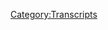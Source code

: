 {{DEFAULTSORT:
    #_TRANSCRIPT_0198:July 22, 2011
}}{{Transcript
    | title         = [[198: July 22, 2011]]
    | caption       = [https://knowledgefight.libsyn.com/knowledge-fight-july-22-2011 Listen to this episode on Libsyn]
    | episodeNumber = [[198: July 22, 2011|198]]
    | length        = 03:10:45
}}

{{MessageBox
    | header     = Warning: Bot Generated Content
    | text       = This transcript was automatically generated by transcription software and likely contains many mistakes and misattributions. Please check the audio for definitive quotes, attribution, and context.
    | image      = N3yvass4myg91.webp
    | imagewidth = 50px
    | id         = warning
}}

{{TranscriptBlock
    | name      = Unknown Speaker
    | timestamp = 00:00:00.000
    | text      = I'm a policy wonk.
}}

{{TranscriptBlock
    | name      = Unknown Speaker
    | timestamp = 00:00:01.000
    | text      = Hey, everybody.
}}

{{TranscriptBlock
    | name      = Unknown Speaker
    | timestamp = 00:00:02.000
    | text      = Dan here.
}}

{{TranscriptBlock
    | name      = Unknown Speaker
    | timestamp = 00:00:03.000
    | text      = I just wanted to step in real quick before we start the actual episode because there's
}}

{{TranscriptBlock
    | name      = Unknown Speaker
    | timestamp = 00:00:07.879
    | text      = something going on here in Chicago, Illinois that I would like to draw everyone's attention
}}

{{TranscriptBlock
    | name      = Unknown Speaker
    | timestamp = 00:00:13.000
    | text      = to.
}}

{{TranscriptBlock
    | name      = Unknown Speaker
    | timestamp = 00:00:14.000
    | text      = This episode's coming out on Monday, but on Tuesday night, if you are in Chicago, if you're
}}

{{TranscriptBlock
    | name      = Unknown Speaker
    | timestamp = 00:00:18.920
    | text      = one of our listeners who's in Chicago, I would like to very strongly recommend that you consider
}}

{{TranscriptBlock
    | name      = Unknown Speaker
    | timestamp = 00:00:25.199
    | text      = coming out on Tuesday night to At North Bar, I don't know, I think it starts at 8.
}}

{{TranscriptBlock
    | name      = Unknown Speaker
    | timestamp = 00:00:30.960
    | text      = Who knows?
}}

{{TranscriptBlock
    | name      = Unknown Speaker
    | timestamp = 00:00:31.960
    | text      = Look it up.
}}

{{TranscriptBlock
    | name      = Unknown Speaker
    | timestamp = 00:00:32.960
    | text      = Maybe show up at like 7.30.
}}

{{TranscriptBlock
    | name      = Unknown Speaker
    | timestamp = 00:00:34.240
    | text      = That's the safest way to do it.
}}

{{TranscriptBlock
    | name      = Unknown Speaker
    | timestamp = 00:00:36.240
    | text      = There is an awesome show that's going on there.
}}

{{TranscriptBlock
    | name      = Unknown Speaker
    | timestamp = 00:00:38.840
    | text      = Dear friends of the show, Far Out and I9, a couple of great rappers are going to be
}}

{{TranscriptBlock
    | name      = Unknown Speaker
    | timestamp = 00:00:44.679
    | text      = in town doing a show there.
}}

{{TranscriptBlock
    | name      = Unknown Speaker
    | timestamp = 00:00:46.640
    | text      = Jordan and I will both be out in attendance having a great time.
}}

{{TranscriptBlock
    | name      = Unknown Speaker
    | timestamp = 00:00:51.000
    | text      = There's going to be some comedians who are friends of the show.
}}

{{TranscriptBlock
    | name      = Unknown Speaker
    | timestamp = 00:00:54.640
    | text      = People like Matt Riggs, people like Joe Fernandez, he's not been on the show, but he has been
}}

{{TranscriptBlock
    | name      = Unknown Speaker
    | timestamp = 00:00:59.439
    | text      = invited.
}}

{{TranscriptBlock
    | name      = Unknown Speaker
    | timestamp = 00:01:00.439
    | text      = Now I'm getting petty.
}}

{{TranscriptBlock
    | name      = Unknown Speaker
    | timestamp = 00:01:03.960
    | text      = He's too busy.
}}

{{TranscriptBlock
    | name      = Unknown Speaker
    | timestamp = 00:01:05.400
    | text      = But it's going to be a great show.
}}

{{TranscriptBlock
    | name      = Unknown Speaker
    | timestamp = 00:01:07.519
    | text      = If you are considering something to do on Tuesday night, it starts early, so if you
}}

{{TranscriptBlock
    | name      = Unknown Speaker
    | timestamp = 00:01:13.079
    | text      = have to go to work on Wednesday, still an option for you.
}}

{{TranscriptBlock
    | name      = Unknown Speaker
    | timestamp = 00:01:17.000
    | text      = If you want to come, we'd all love to see you there.
}}

{{TranscriptBlock
    | name      = Unknown Speaker
    | timestamp = 00:01:20.319
    | text      = There's a lot of talent on that lineup.
}}

{{TranscriptBlock
    | name      = Unknown Speaker
    | timestamp = 00:01:22.400
    | text      = It's going to be an amazing show.
}}

{{TranscriptBlock
    | name      = Unknown Speaker
    | timestamp = 00:01:23.799
    | text      = Please consider coming.
}}

{{TranscriptBlock
    | name      = Unknown Speaker
    | timestamp = 00:01:25.840
    | text      = But beyond that, please get ready to have a very heavy episode of the podcast thrust
}}

{{TranscriptBlock
    | name      = Unknown Speaker
    | timestamp = 00:01:32.599
    | text      = into your ears.
}}

{{TranscriptBlock
    | name      = Unknown Speaker
    | timestamp = 00:01:33.599
    | text      = Anyway, I love you all.
}}

{{TranscriptBlock
    | name      = Unknown Speaker
    | timestamp = 00:01:35.439
    | text      = I'm a policy wonk.
}}

{{TranscriptBlock
    | name      = Unknown Speaker
    | timestamp = 00:01:37.640
    | text      = Andy in Kansas.
}}

{{TranscriptBlock
    | name      = Unknown Speaker
    | timestamp = 00:01:38.640
    | text      = You're on the air.
}}

{{TranscriptBlock
    | name      = Unknown Speaker
    | timestamp = 00:01:39.640
    | text      = Thanks for holding.
}}

{{TranscriptBlock
    | name      = Unknown Speaker
    | timestamp = 00:01:40.640
    | text      = Hello, Alex.
}}

{{TranscriptBlock
    | name      = Unknown Speaker
    | timestamp = 00:01:41.640
    | text      = I'm a first time caller.
}}

{{TranscriptBlock
    | name      = Unknown Speaker
    | timestamp = 00:01:42.640
    | text      = I'm a huge fan.
}}

{{TranscriptBlock
    | name      = Unknown Speaker
    | timestamp = 00:01:43.640
    | text      = I love your work.
}}

{{TranscriptBlock
    | name      = Unknown Speaker
    | timestamp = 00:01:44.640
    | text      = I love you.
}}

{{TranscriptBlock
    | name      = Unknown Speaker
    | timestamp = 00:01:45.640
    | text      = Hey, everybody.
}}

{{TranscriptBlock
    | name      = Unknown Speaker
    | timestamp = 00:01:46.640
    | text      = Welcome back to Knowledge Fight.
}}

{{TranscriptBlock
    | name      = Unknown Speaker
    | timestamp = 00:01:47.640
    | text      = I'm Dan.
}}

{{TranscriptBlock
    | name      = Unknown Speaker
    | timestamp = 00:01:48.640
    | text      = I'm Jordan.
}}

{{TranscriptBlock
    | name      = Unknown Speaker
    | timestamp = 00:01:49.640
    | text      = We're a couple of dudes.
}}

{{TranscriptBlock
    | name      = Unknown Speaker
    | timestamp = 00:01:50.640
    | text      = I like to sit around, drink novelty beverages, and talk a little bit about Alex Jones.
}}

{{TranscriptBlock
    | name      = Unknown Speaker
    | timestamp = 00:01:51.640
    | text      = Indeed we are, Dan.
}}

{{TranscriptBlock
    | name      = Unknown Speaker
    | timestamp = 00:01:53.640
    | text      = Hey.
}}

{{TranscriptBlock
    | name      = Unknown Speaker
    | timestamp = 00:01:54.640
    | text      = Dan, when was the last time you ate sushi?
}}

{{TranscriptBlock
    | name      = Unknown Speaker
    | timestamp = 00:01:57.640
    | text      = Never.
}}

{{TranscriptBlock
    | name      = Unknown Speaker
    | timestamp = 00:01:58.640
    | text      = You've never eaten sushi?
}}

{{TranscriptBlock
    | name      = Unknown Speaker
    | timestamp = 00:01:59.640
    | text      = When I was much younger and I didn't like it.
}}

{{TranscriptBlock
    | name      = Unknown Speaker
    | timestamp = 00:02:01.200
    | text      = I like sushi.
}}

{{TranscriptBlock
    | name      = Unknown Speaker
    | timestamp = 00:02:02.200
    | text      = A lot of sushi.
}}

{{TranscriptBlock
    | name      = Unknown Speaker
    | timestamp = 00:02:04.200
    | text      = No, that was just fish.
}}

{{TranscriptBlock
    | name      = Unknown Speaker
    | timestamp = 00:02:05.200
    | text      = No.
}}

{{TranscriptBlock
    | name      = Unknown Speaker
    | timestamp = 00:02:06.200
    | text      = They had it in the-
}}

{{TranscriptBlock
    | name      = Unknown Speaker
    | timestamp = 00:02:07.200
    | text      = They were flying fish.
}}

{{TranscriptBlock
    | name      = Unknown Speaker
    | timestamp = 00:02:08.199
    | text      = Well, but they were wrapped in seaweed.
}}

{{TranscriptBlock
    | name      = Unknown Speaker
    | timestamp = 00:02:09.199
    | text      = Well.
}}

{{TranscriptBlock
    | name      = Unknown Speaker
    | timestamp = 00:02:10.199
    | text      = So it counts.
}}

{{TranscriptBlock
    | name      = Unknown Speaker
    | timestamp = 00:02:11.199
    | text      = You know, you'd have Musubi down here in, I don't know why.
}}

{{TranscriptBlock
    | name      = Unknown Speaker
    | timestamp = 00:02:14.680
    | text      = A lot of sushi flying around, and then also one of the big things they like to do is make
}}

{{TranscriptBlock
    | name      = Unknown Speaker
    | timestamp = 00:02:17.919
    | text      = Spam Musubi.
}}

{{TranscriptBlock
    | name      = Unknown Speaker
    | timestamp = 00:02:18.919
    | text      = Okay.
}}

{{TranscriptBlock
    | name      = Unknown Speaker
    | timestamp = 00:02:19.919
    | text      = And they have rice wrapped around Spam with seaweed around it.
}}

{{TranscriptBlock
    | name      = Unknown Speaker
    | timestamp = 00:02:25.159
    | text      = It was gross.
}}

{{TranscriptBlock
    | name      = Unknown Speaker
    | timestamp = 00:02:26.159
    | text      = Yeah.
}}

{{TranscriptBlock
    | name      = Unknown Speaker
    | timestamp = 00:02:27.159
    | text      = I remember reading or watching something on the prolificacy of Spam in certain areas.
}}

{{TranscriptBlock
    | name      = Unknown Speaker
    | timestamp = 00:02:32.280
    | text      = They love it.
}}

{{TranscriptBlock
    | name      = Unknown Speaker
    | timestamp = 00:02:33.280
    | text      = It was like, hmm, that's odd.
}}

{{TranscriptBlock
    | name      = Unknown Speaker
    | timestamp = 00:02:34.439
    | text      = They love it in Hawaii.
}}

{{TranscriptBlock
    | name      = Unknown Speaker
    | timestamp = 00:02:35.439
    | text      = Can't get enough-
}}

{{TranscriptBlock
    | name      = Unknown Speaker
    | timestamp = 00:02:36.439
    | text      = Like in Japan too.
}}

{{TranscriptBlock
    | name      = Unknown Speaker
    | timestamp = 00:02:37.439
    | text      = Yeah.
}}

{{TranscriptBlock
    | name      = Unknown Speaker
    | timestamp = 00:02:38.439
    | text      = Can't get enough of that damn Spam.
}}

{{TranscriptBlock
    | name      = Unknown Speaker
    | timestamp = 00:02:39.439
    | text      = Strange.
}}

{{TranscriptBlock
    | name      = Unknown Speaker
    | timestamp = 00:02:40.439
    | text      = Anyways, you should try more sushi.
}}

{{TranscriptBlock
    | name      = Unknown Speaker
    | timestamp = 00:02:41.439
    | text      = Nope.
}}

{{TranscriptBlock
    | name      = Unknown Speaker
    | timestamp = 00:02:42.439
    | text      = So what you could say is that I know a lot about sushi and you don't know anything about
}}

{{TranscriptBlock
    | name      = Unknown Speaker
    | timestamp = 00:02:45.599
    | text      = sushi.
}}

{{TranscriptBlock
    | name      = Unknown Speaker
    | timestamp = 00:02:46.599
    | text      = I know things about it.
}}

{{TranscriptBlock
    | name      = Unknown Speaker
    | timestamp = 00:02:47.599
    | text      = Clearly you don't if you don't like it.
}}

{{TranscriptBlock
    | name      = Unknown Speaker
    | timestamp = 00:02:48.599
    | text      = Just my fun taste.
}}

{{TranscriptBlock
    | name      = Unknown Speaker
    | timestamp = 00:02:49.599
    | text      = Yeah.
}}

{{TranscriptBlock
    | name      = Unknown Speaker
    | timestamp = 00:02:50.599
    | text      = Well, that's an issue.
}}

{{TranscriptBlock
    | name      = Unknown Speaker
    | timestamp = 00:02:51.599
    | text      = Look, not everybody has to eat fish.
}}

{{TranscriptBlock
    | name      = Unknown Speaker
    | timestamp = 00:02:52.599
    | text      = Some people can just eat poultry and be totally cool about it.
}}

{{TranscriptBlock
    | name      = Unknown Speaker
    | timestamp = 00:02:56.199
    | text      = But yeah, in the same way, I know a lot about Alex Jones.
}}

{{TranscriptBlock
    | name      = Unknown Speaker
    | timestamp = 00:02:59.319
    | text      = And I only know what you tell me about Alex Jones.
}}

{{TranscriptBlock
    | name      = Unknown Speaker
    | timestamp = 00:03:01.039
    | text      = Today, we've got a very interesting episode to go over, but before we get to it, what
}}

{{TranscriptBlock
    | name      = Unknown Speaker
    | timestamp = 00:03:04.319
    | text      = I would like to do is I'd like to give a shout out to a couple of new donors who have signed
}}

{{TranscriptBlock
    | name      = Unknown Speaker
    | timestamp = 00:03:08.000
    | text      = up with the team.
}}

{{TranscriptBlock
    | name      = Unknown Speaker
    | timestamp = 00:03:09.000
    | text      = Very excited about this.
}}

{{TranscriptBlock
    | name      = Unknown Speaker
    | timestamp = 00:03:10.000
    | text      = First, I'd like to say thank you to a new policy wonk.
}}

{{TranscriptBlock
    | name      = Unknown Speaker
    | timestamp = 00:03:12.680
    | text      = Vanessa, thank you for joining the team.
}}

{{TranscriptBlock
    | name      = Unknown Speaker
    | timestamp = 00:03:14.719
    | text      = I'm a policy wonk.
}}

{{TranscriptBlock
    | name      = Unknown Speaker
    | timestamp = 00:03:16.520
    | text      = Thank you, Vanessa.
}}

{{TranscriptBlock
    | name      = Unknown Speaker
    | timestamp = 00:03:17.680
    | text      = We appreciate it oh so very much.
}}

{{TranscriptBlock
    | name      = Unknown Speaker
    | timestamp = 00:03:19.520
    | text      = Yes.
}}

{{TranscriptBlock
    | name      = Unknown Speaker
    | timestamp = 00:03:20.520
    | text      = Thank you.
}}

{{TranscriptBlock
    | name      = Unknown Speaker
    | timestamp = 00:03:21.520
    | text      = And also, I'd like to give a shout out to someone who came in on a little bit of a elevated
}}

{{TranscriptBlock
    | name      = Unknown Speaker
    | timestamp = 00:03:25.319
    | text      = level.
}}

{{TranscriptBlock
    | name      = Unknown Speaker
    | timestamp = 00:03:26.319
    | text      = Came in hot?
}}

{{TranscriptBlock
    | name      = Unknown Speaker
    | timestamp = 00:03:27.319
    | text      = Let's say yes, absolutely.
}}

{{TranscriptBlock
    | name      = Unknown Speaker
    | timestamp = 00:03:28.319
    | text      = I'd like to say thank you so much and congratulate Nick on becoming a globalist.
}}

{{TranscriptBlock
    | name      = Unknown Speaker
    | timestamp = 00:03:33.400
    | text      = I'm a policy wonk.
}}

{{TranscriptBlock
    | name      = Unknown Speaker
    | timestamp = 00:03:34.400
    | text      = Four stars.
}}

{{TranscriptBlock
    | name      = Unknown Speaker
    | timestamp = 00:03:35.400
    | text      = Go home to your mother and tell her you're brilliant.
}}

{{TranscriptBlock
    | name      = Unknown Speaker
    | timestamp = 00:03:38.360
    | text      = Someone sodomized and sent me a bucket of poop.
}}

{{TranscriptBlock
    | name      = Unknown Speaker
    | timestamp = 00:03:40.000
    | text      = Daddy shark.
}}

{{TranscriptBlock
    | name      = Unknown Speaker
    | timestamp = 00:03:41.000
    | text      = Thank you so much, Nick.
}}

{{TranscriptBlock
    | name      = Unknown Speaker
    | timestamp = 00:03:43.520
    | text      = Thank you so much, Nick.
}}

{{TranscriptBlock
    | name      = Unknown Speaker
    | timestamp = 00:03:44.599
    | text      = If you'd like to support the show, you can go to our website, knowledgefight.com.
}}

{{TranscriptBlock
    | name      = Unknown Speaker
    | timestamp = 00:03:47.400
    | text      = Click that button.
}}

{{TranscriptBlock
    | name      = Unknown Speaker
    | timestamp = 00:03:48.400
    | text      = It says support the show.
}}

{{TranscriptBlock
    | name      = Unknown Speaker
    | timestamp = 00:03:49.400
    | text      = We'd appreciate it very much.
}}

{{TranscriptBlock
    | name      = Unknown Speaker
    | timestamp = 00:03:50.800
    | text      = Indeed.
}}

{{TranscriptBlock
    | name      = Unknown Speaker
    | timestamp = 00:03:51.800
    | text      = So, Jordan, today I wanted to get into the voicemail bag and dick around a little bit,
}}

{{TranscriptBlock
    | name      = Unknown Speaker
    | timestamp = 00:03:56.400
    | text      = hear some messages from the listeners, but we can't.
}}

{{TranscriptBlock
    | name      = Unknown Speaker
    | timestamp = 00:03:59.080
    | text      = There's too much business to get a...
}}

{{TranscriptBlock
    | name      = Unknown Speaker
    | timestamp = 00:04:00.520
    | text      = God damn it, Dad.
}}

{{TranscriptBlock
    | name      = Unknown Speaker
    | timestamp = 00:04:01.520
    | text      = Look, I'm sorry.
}}

{{TranscriptBlock
    | name      = Unknown Speaker
    | timestamp = 00:04:02.520
    | text      = We'll get to some messages down the road.
}}

{{TranscriptBlock
    | name      = Unknown Speaker
    | timestamp = 00:04:03.520
    | text      = This is the bracket all over again.
}}

{{TranscriptBlock
    | name      = Unknown Speaker
    | timestamp = 00:04:05.280
    | text      = It's not...
}}

{{TranscriptBlock
    | name      = Unknown Speaker
    | timestamp = 00:04:06.280
    | text      = This is the bracket all...
}}

{{TranscriptBlock
    | name      = Unknown Speaker
    | timestamp = 00:04:07.280
    | text      = It's not.
}}

{{TranscriptBlock
    | name      = Unknown Speaker
    | timestamp = 00:04:08.280
    | text      = It's just it turns out that sometimes we don't have as much time to dilly dally on the show
}}

{{TranscriptBlock
    | name      = Unknown Speaker
    | timestamp = 00:04:13.199
    | text      = that duty calls.
}}

{{TranscriptBlock
    | name      = Unknown Speaker
    | timestamp = 00:04:15.039
    | text      = And today is one such day.
}}

{{TranscriptBlock
    | name      = Unknown Speaker
    | timestamp = 00:04:17.199
    | text      = Today what we're doing, Jordan, is we're doing a time travel episode.
}}

{{TranscriptBlock
    | name      = Unknown Speaker
    | timestamp = 00:04:20.240
    | text      = Thank God.
}}

{{TranscriptBlock
    | name      = Unknown Speaker
    | timestamp = 00:04:21.240
    | text      = We're doing a time travel episode for our dear friend, we've never met, but still dear
}}

{{TranscriptBlock
    | name      = Unknown Speaker
    | timestamp = 00:04:25.680
    | text      = friend, Sonja from Sweden.
}}

{{TranscriptBlock
    | name      = Unknown Speaker
    | timestamp = 00:04:27.720
    | text      = Yay!
}}

{{TranscriptBlock
    | name      = Unknown Speaker
    | timestamp = 00:04:28.720
    | text      = Sonja!
}}

{{TranscriptBlock
    | name      = Unknown Speaker
    | timestamp = 00:04:29.720
    | text      = Sonja has gotten a hold of me and requested an episode, and that is July 22nd, 2011.
}}

{{TranscriptBlock
    | name      = Unknown Speaker
    | timestamp = 00:04:37.360
    | text      = Do you have any idea the significance of July 22nd, 2011?
}}

{{TranscriptBlock
    | name      = Unknown Speaker
    | timestamp = 00:04:45.199
    | text      = Ten times three is 21, plus one is 22.
}}

{{TranscriptBlock
    | name      = Unknown Speaker
    | timestamp = 00:04:48.399
    | text      = Numerology.
}}

{{TranscriptBlock
    | name      = Unknown Speaker
    | timestamp = 00:04:49.399
    | text      = 22...
}}

{{TranscriptBlock
    | name      = Unknown Speaker
    | timestamp = 00:04:50.399
    | text      = You know, one plus one is two.
}}

{{TranscriptBlock
    | name      = Unknown Speaker
    | timestamp = 00:04:53.680
    | text      = Right.
}}

{{TranscriptBlock
    | name      = Unknown Speaker
    | timestamp = 00:04:54.680
    | text      = Two ones multiplied by two is 22.
}}

{{TranscriptBlock
    | name      = Unknown Speaker
    | timestamp = 00:04:57.959
    | text      = Brilliant.
}}

{{TranscriptBlock
    | name      = Unknown Speaker
    | timestamp = 00:04:58.959
    | text      = So that's what it is.
}}

{{TranscriptBlock
    | name      = Unknown Speaker
    | timestamp = 00:05:00.720
    | text      = That is not what it is.
}}

{{TranscriptBlock
    | name      = Unknown Speaker
    | timestamp = 00:05:01.720
    | text      = Oh, it's not what it is.
}}

{{TranscriptBlock
    | name      = Unknown Speaker
    | timestamp = 00:05:02.720
    | text      = No, it's not.
}}

{{TranscriptBlock
    | name      = Unknown Speaker
    | timestamp = 00:05:03.720
    | text      = What?
}}

{{TranscriptBlock
    | name      = Unknown Speaker
    | timestamp = 00:05:04.720
    | text      = Just playing around with numbers without even...
}}

{{TranscriptBlock
    | name      = Unknown Speaker
    | timestamp = 00:05:06.279
    | text      = I didn't even try and apply meaning to numerology, I was just like, look at numbers.
}}

{{TranscriptBlock
    | name      = Unknown Speaker
    | timestamp = 00:05:10.319
    | text      = That has nothing to do with the topic at hand.
}}

{{TranscriptBlock
    | name      = Unknown Speaker
    | timestamp = 00:05:13.519
    | text      = Today we have a very meaty topic to get into, and it's going to be horrifying at points
}}

{{TranscriptBlock
    | name      = Unknown Speaker
    | timestamp = 00:05:19.879
    | text      = and very illustrative at other points.
}}

{{TranscriptBlock
    | name      = Unknown Speaker
    | timestamp = 00:05:21.920
    | text      = But before we get into that, here is a very uncharacteristic, out of context drop from
}}

{{TranscriptBlock
    | name      = Unknown Speaker
    | timestamp = 00:05:26.319
    | text      = today's episode.
}}

{{TranscriptBlock
    | name      = Unknown Speaker
    | timestamp = 00:05:27.319
    | text      = All right, we gotta go full tilt boogie on this, Watson, all right?
}}

{{TranscriptBlock
    | name      = Unknown Speaker
    | timestamp = 00:05:31.120
    | text      = Okay.
}}

{{TranscriptBlock
    | name      = Unknown Speaker
    | timestamp = 00:05:32.120
    | text      = Full tilt boogie.
}}

{{TranscriptBlock
    | name      = Unknown Speaker
    | timestamp = 00:05:33.120
    | text      = What does that mean?
}}

{{TranscriptBlock
    | name      = Unknown Speaker
    | timestamp = 00:05:35.480
    | text      = Is that a colloquialism?
}}

{{TranscriptBlock
    | name      = Unknown Speaker
    | timestamp = 00:05:36.980
    | text      = It's not, and...
}}

{{TranscriptBlock
    | name      = Unknown Speaker
    | timestamp = 00:05:37.980
    | text      = Have you ever heard that before?
}}

{{TranscriptBlock
    | name      = Unknown Speaker
    | timestamp = 00:05:39.759
    | text      = Never heard anyone implore Paul Joseph Watson to go full tilt boogie on something.
}}

{{TranscriptBlock
    | name      = Unknown Speaker
    | timestamp = 00:05:46.040
    | text      = And actually, given the circumstances, I think that is very, very tacky.
}}

{{TranscriptBlock
    | name      = Unknown Speaker
    | timestamp = 00:05:51.040
    | text      = So I guess what we should do is just go ahead and start the episode, and then we can discuss
}}

{{TranscriptBlock
    | name      = Unknown Speaker
    | timestamp = 00:05:56.319
    | text      = why this is a date that someone, especially someone from Scandinavia, would send us.
}}

{{TranscriptBlock
    | name      = Unknown Speaker
    | timestamp = 00:06:03.079
    | text      = So are we going to go about like half tilt boogie on this then?
}}

{{TranscriptBlock
    | name      = Unknown Speaker
    | timestamp = 00:06:05.360
    | text      = I think we're three quarters tilt.
}}

{{TranscriptBlock
    | name      = Unknown Speaker
    | timestamp = 00:06:06.759
    | text      = Three quarter tilt.
}}

{{TranscriptBlock
    | name      = Unknown Speaker
    | timestamp = 00:06:07.759
    | text      = Okay, cool.
}}

{{TranscriptBlock
    | name      = Unknown Speaker
    | timestamp = 00:06:08.759
    | text      = All right.
}}

{{TranscriptBlock
    | name      = Unknown Speaker
    | timestamp = 00:06:09.759
    | text      = We are live.
}}

{{TranscriptBlock
    | name      = Unknown Speaker
    | timestamp = 00:06:10.759
    | text      = It is Friday.
}}

{{TranscriptBlock
    | name      = Unknown Speaker
    | timestamp = 00:06:11.759
    | text      = Thank you for joining us.
}}

{{TranscriptBlock
    | name      = Unknown Speaker
    | timestamp = 00:06:12.759
    | text      = The news is coming in fast and furious.
}}

{{TranscriptBlock
    | name      = Unknown Speaker
    | timestamp = 00:06:16.720
    | text      = The good news is we'll be back live this Sunday as well, 4 to 6 p.m.
}}

{{TranscriptBlock
    | name      = Unknown Speaker
    | timestamp = 00:06:20.680
    | text      = Breaking, Oslo blast blows out most of the windows of government building, looks like
}}

{{TranscriptBlock
    | name      = Unknown Speaker
    | timestamp = 00:06:25.079
    | text      = Oklahoma City, the damage.
}}

{{TranscriptBlock
    | name      = Unknown Speaker
    | timestamp = 00:06:28.279
    | text      = Prime Minister's office affected at least two dead, dozens wounded, massive vehicle
}}

{{TranscriptBlock
    | name      = Unknown Speaker
    | timestamp = 00:06:32.899
    | text      = bomb report, people trapped, eyewitnesses, total chaos.
}}

{{TranscriptBlock
    | name      = Unknown Speaker
    | timestamp = 00:06:38.560
    | text      = You notice that this is happening right now.
}}

{{TranscriptBlock
    | name      = Unknown Speaker
    | timestamp = 00:06:45.040
    | text      = Right as Europe is completely bankrupted by design by banker operatives in charge of every
}}

{{TranscriptBlock
    | name      = Unknown Speaker
    | timestamp = 00:06:50.439
    | text      = country in the EU.
}}

{{TranscriptBlock
    | name      = Unknown Speaker
    | timestamp = 00:06:52.519
    | text      = Norway is not and nor has it ever been in the EU.
}}

{{TranscriptBlock
    | name      = Unknown Speaker
    | timestamp = 00:06:55.420
    | text      = So that part of this narrative is already a little bit.
}}

{{TranscriptBlock
    | name      = Unknown Speaker
    | timestamp = 00:06:57.759
    | text      = But it's happening while it's happening.
}}

{{TranscriptBlock
    | name      = Unknown Speaker
    | timestamp = 00:06:59.680
    | text      = So if you didn't pick up on this, if you're not picking up the pieces, July 22, 2011 is
}}

{{TranscriptBlock
    | name      = Unknown Speaker
    | timestamp = 00:07:04.839
    | text      = the day that Anders Breivik committed one of the worst terrorist attacks in Western
}}

{{TranscriptBlock
    | name      = Unknown Speaker
    | timestamp = 00:07:08.519
    | text      = European history, a series of terrorist attacks across Norway.
}}

{{TranscriptBlock
    | name      = Unknown Speaker
    | timestamp = 00:07:14.839
    | text      = To give you a little bit of a quick breakdown of the relevant details, on July 22, 2011,
}}

{{TranscriptBlock
    | name      = Unknown Speaker
    | timestamp = 00:07:20.160
    | text      = Anders Breivik killed 77 people in two separate terrorist attacks in Norway, representing
}}

{{TranscriptBlock
    | name      = Unknown Speaker
    | timestamp = 00:07:24.319
    | text      = the fifth deadliest terrorist attack ever in Western Europe.
}}

{{TranscriptBlock
    | name      = Unknown Speaker
    | timestamp = 00:07:28.000
    | text      = At 1525 Central European Summer Time, which is 3.15 p.m., he set off a car bomb outside
}}

{{TranscriptBlock
    | name      = Unknown Speaker
    | timestamp = 00:07:34.959
    | text      = 3.15 p.m. our time, no, their time.
}}

{{TranscriptBlock
    | name      = Unknown Speaker
    | timestamp = 00:07:38.120
    | text      = It would have been 8.00 a.m. our time, 8.15, 8.25 a.m. our time, excuse me.
}}

{{TranscriptBlock
    | name      = Unknown Speaker
    | timestamp = 00:07:43.680
    | text      = He set off a car bomb outside a government building that housed the office of the Prime
}}

{{TranscriptBlock
    | name      = Unknown Speaker
    | timestamp = 00:07:46.759
    | text      = Minister of Norway.
}}

{{TranscriptBlock
    | name      = Unknown Speaker
    | timestamp = 00:07:48.240
    | text      = The bomb he used was intentionally very similar to the one used by Timothy McVeigh at Oklahoma
}}

{{TranscriptBlock
    | name      = Unknown Speaker
    | timestamp = 00:07:52.040
    | text      = City.
}}

{{TranscriptBlock
    | name      = Unknown Speaker
    | timestamp = 00:07:53.040
    | text      = Eight people were killed and 209 were injured.
}}

{{TranscriptBlock
    | name      = Unknown Speaker
    | timestamp = 00:07:56.779
    | text      = Nearly 90 minutes later, Breivik arrived at the Norwegian Labor Party's Youth League camp
}}

{{TranscriptBlock
    | name      = Unknown Speaker
    | timestamp = 00:08:01.120
    | text      = on UtÃ¸ya Island, having taken a ferry there while disguised as a police officer.
}}

{{TranscriptBlock
    | name      = Unknown Speaker
    | timestamp = 00:08:05.720
    | text      = Breivik quickly killed the camp director and security officer, at which point he had over
}}

{{TranscriptBlock
    | name      = Unknown Speaker
    | timestamp = 00:08:09.420
    | text      = an hour to terrorize the people on the island before emergency services could arrive.
}}

{{TranscriptBlock
    | name      = Unknown Speaker
    | timestamp = 00:08:14.240
    | text      = Though Oslo police were alerted two minutes after the first shot, their response time
}}

{{TranscriptBlock
    | name      = Unknown Speaker
    | timestamp = 00:08:17.560
    | text      = was greatly increased by the fact that they did not have a police helicopter, which could
}}

{{TranscriptBlock
    | name      = Unknown Speaker
    | timestamp = 00:08:21.240
    | text      = have taken them directly to the island.
}}

{{TranscriptBlock
    | name      = Unknown Speaker
    | timestamp = 00:08:23.360
    | text      = Twice during his rampage, Breivik called the police and tried to surrender, but ended up
}}

{{TranscriptBlock
    | name      = Unknown Speaker
    | timestamp = 00:08:26.720
    | text      = hanging up both times.
}}

{{TranscriptBlock
    | name      = Unknown Speaker
    | timestamp = 00:08:28.420
    | text      = It appears that he was toying with the police because he continued killing people in between
}}

{{TranscriptBlock
    | name      = Unknown Speaker
    | timestamp = 00:08:31.720
    | text      = the calls and after.
}}

{{TranscriptBlock
    | name      = Unknown Speaker
    | timestamp = 00:08:33.720
    | text      = Campers attempted to escape by swimming off the island, but a number of them were shot
}}

{{TranscriptBlock
    | name      = Unknown Speaker
    | timestamp = 00:08:36.960
    | text      = in the water by Breivik as he screamed, quote, you will die today, Marxists.
}}

{{TranscriptBlock
    | name      = Unknown Speaker
    | timestamp = 00:08:41.419
    | text      = By the time the Norway police arrived, he had killed 69 people, 50 of whom were 18 years
}}

{{TranscriptBlock
    | name      = Unknown Speaker
    | timestamp = 00:08:45.919
    | text      = of age or younger, and he had injured 110.
}}

{{TranscriptBlock
    | name      = Unknown Speaker
    | timestamp = 00:08:49.200
    | text      = When the police arrived, Breivik dropped his weapons and immediately surrendered.
}}

{{TranscriptBlock
    | name      = Unknown Speaker
    | timestamp = 00:08:53.139
    | text      = When the police arrived, the terrified campers begged the officers not to kill them since
}}

{{TranscriptBlock
    | name      = Unknown Speaker
    | timestamp = 00:08:57.460
    | text      = the original attack had been carried out by someone in a policeman's uniform.
}}

{{TranscriptBlock
    | name      = Unknown Speaker
    | timestamp = 00:09:00.879
    | text      = Initially, there were reports of an accomplice being arrested because their police wrongly
}}

{{TranscriptBlock
    | name      = Unknown Speaker
    | timestamp = 00:09:05.259
    | text      = arrested Anzor Djukayev, a 17-year-old victim.
}}

{{TranscriptBlock
    | name      = Unknown Speaker
    | timestamp = 00:09:09.360
    | text      = The rationale was that his haircut was different than it was on his ID, and they felt that
}}

{{TranscriptBlock
    | name      = Unknown Speaker
    | timestamp = 00:09:13.399
    | text      = his response to the attack was different than the rest of the people there.
}}

{{TranscriptBlock
    | name      = Unknown Speaker
    | timestamp = 00:09:16.480
    | text      = He didn't cry or freak out because as a child, he'd witnessed the massacres in Chechnya and
}}

{{TranscriptBlock
    | name      = Unknown Speaker
    | timestamp = 00:09:20.919
    | text      = likely had some form of PTSD.
}}

{{TranscriptBlock
    | name      = Unknown Speaker
    | timestamp = 00:09:22.759
    | text      = What the fuck?
}}

{{TranscriptBlock
    | name      = Unknown Speaker
    | timestamp = 00:09:24.480
    | text      = Right.
}}

{{TranscriptBlock
    | name      = Unknown Speaker
    | timestamp = 00:09:25.480
    | text      = So they arrested him and reports sort of were circling, and Alex is going to get into that,
}}

{{TranscriptBlock
    | name      = Unknown Speaker
    | timestamp = 00:09:30.039
    | text      = the idea that there were multiple shooters, which is based on this false arrest that the
}}

{{TranscriptBlock
    | name      = Unknown Speaker
    | timestamp = 00:09:33.639
    | text      = police put out and accidentally made.
}}

{{TranscriptBlock
    | name      = Unknown Speaker
    | timestamp = 00:09:36.720
    | text      = Thankfully, they at least did release him hours later, but still very, very dicey.
}}

{{TranscriptBlock
    | name      = Unknown Speaker
    | timestamp = 00:09:44.919
    | text      = Fuck that.
}}

{{TranscriptBlock
    | name      = Unknown Speaker
    | timestamp = 00:09:45.919
    | text      = Yeah.
}}

{{TranscriptBlock
    | name      = Unknown Speaker
    | timestamp = 00:09:46.919
    | text      = Yeah.
}}

{{TranscriptBlock
    | name      = Unknown Speaker
    | timestamp = 00:09:47.919
    | text      = So Breivik immediately confessed to the bombing and the shootings, but refused to accept that
}}

{{TranscriptBlock
    | name      = Unknown Speaker
    | timestamp = 00:09:51.240
    | text      = he was wrong to do what he had done, calling it necessary.
}}

{{TranscriptBlock
    | name      = Unknown Speaker
    | timestamp = 00:09:54.480
    | text      = Though initially deemed criminally insane, a follow-up report by psychologists declared
}}

{{TranscriptBlock
    | name      = Unknown Speaker
    | timestamp = 00:09:58.639
    | text      = him sane, and he was tried and sentenced to 21 years in prison.
}}

{{TranscriptBlock
    | name      = Unknown Speaker
    | timestamp = 00:10:02.779
    | text      = But the good news about that is once his sentence is up, they can just indefinitely extend it
}}

{{TranscriptBlock
    | name      = Unknown Speaker
    | timestamp = 00:10:06.720
    | text      = forever.
}}

{{TranscriptBlock
    | name      = Unknown Speaker
    | timestamp = 00:10:07.720
    | text      = Oh, okay.
}}

{{TranscriptBlock
    | name      = Unknown Speaker
    | timestamp = 00:10:08.720
    | text      = So that's the way the legal system apparently works in Norway, where 21 years for terrorism
}}

{{TranscriptBlock
    | name      = Unknown Speaker
    | timestamp = 00:10:14.080
    | text      = and murder is the highest sentence they can give.
}}

{{TranscriptBlock
    | name      = Unknown Speaker
    | timestamp = 00:10:17.080
    | text      = And then at the end of that, they can be like, well, he's still a fucking terrorist who's
}}

{{TranscriptBlock
    | name      = Unknown Speaker
    | timestamp = 00:10:22.519
    | text      = a murderer and we can never let him go again.
}}

{{TranscriptBlock
    | name      = Unknown Speaker
    | timestamp = 00:10:26.080
    | text      = But we can only do that today.
}}

{{TranscriptBlock
    | name      = Unknown Speaker
    | timestamp = 00:10:27.679
    | text      = Gotcha.
}}

{{TranscriptBlock
    | name      = Unknown Speaker
    | timestamp = 00:10:28.679
    | text      = At his trial, he spoke clearly and with conviction about how what he did was not wrong and how
}}

{{TranscriptBlock
    | name      = Unknown Speaker
    | timestamp = 00:10:33.879
    | text      = he had an absence of remorse.
}}

{{TranscriptBlock
    | name      = Unknown Speaker
    | timestamp = 00:10:37.500
    | text      = He declared himself a modern day night Templar who was resisting the invading Muslims.
}}

{{TranscriptBlock
    | name      = Unknown Speaker
    | timestamp = 00:10:43.600
    | text      = Breivik showed a complete lack of remorse, but he did make one apology in court.
}}

{{TranscriptBlock
    | name      = Unknown Speaker
    | timestamp = 00:10:47.279
    | text      = He apologized that he had not killed more people.
}}

{{TranscriptBlock
    | name      = Unknown Speaker
    | timestamp = 00:10:50.000
    | text      = Six hours before the attack, Breivik posted a video on YouTube, including a picture of
}}

{{TranscriptBlock
    | name      = Unknown Speaker
    | timestamp = 00:10:54.200
    | text      = him in military uniform decorated with many medals he had not earned.
}}

{{TranscriptBlock
    | name      = Unknown Speaker
    | timestamp = 00:10:58.120
    | text      = In fact, he was deemed unfit for service and was never in the military.
}}

{{TranscriptBlock
    | name      = Unknown Speaker
    | timestamp = 00:11:01.960
    | text      = In the video, he depicts Islam as a Trojan horse coming to destroy Europe.
}}

{{TranscriptBlock
    | name      = Unknown Speaker
    | timestamp = 00:11:05.960
    | text      = If there's ever been a more open and shut case as it relates to right-wing racist terrorism,
}}

{{TranscriptBlock
    | name      = Unknown Speaker
    | timestamp = 00:11:10.120
    | text      = I'm not sure I've ever seen it.
}}

{{TranscriptBlock
    | name      = Unknown Speaker
    | timestamp = 00:11:11.919
    | text      = Every single aspect of Breivik's planning could be confirmed down to the front companies
}}

{{TranscriptBlock
    | name      = Unknown Speaker
    | timestamp = 00:11:15.539
    | text      = he established so it wouldn't raise suspicion when he bought masses of fertilizer to make
}}

{{TranscriptBlock
    | name      = Unknown Speaker
    | timestamp = 00:11:19.639
    | text      = his bomb.
}}

{{TranscriptBlock
    | name      = Unknown Speaker
    | timestamp = 00:11:21.159
    | text      = After being sentenced, Breivik offered to provide information about the other cells
}}

{{TranscriptBlock
    | name      = Unknown Speaker
    | timestamp = 00:11:24.399
    | text      = of his alleged terrorist network, cells that probably didn't exist.
}}

{{TranscriptBlock
    | name      = Unknown Speaker
    | timestamp = 00:11:28.179
    | text      = But his offer was rejected, citing completely impossible demands he was making, indicating
}}

{{TranscriptBlock
    | name      = Unknown Speaker
    | timestamp = 00:11:32.480
    | text      = that he, quote, doesn't know how society works.
}}

{{TranscriptBlock
    | name      = Unknown Speaker
    | timestamp = 00:11:35.500
    | text      = It turns out he offered the information on the condition that Norwegian and European
}}

{{TranscriptBlock
    | name      = Unknown Speaker
    | timestamp = 00:11:38.840
    | text      = societies be overthrown.
}}

{{TranscriptBlock
    | name      = Unknown Speaker
    | timestamp = 00:11:41.320
    | text      = In 2013, he threatened to go on a hunger strike if the prison did not give him a PlayStation
}}

{{TranscriptBlock
    | name      = Unknown Speaker
    | timestamp = 00:11:45.360
    | text      = 3 to replace his PlayStation 2 because the PlayStation 3 had better games.
}}

{{TranscriptBlock
    | name      = Unknown Speaker
    | timestamp = 00:11:49.960
    | text      = In 2014, he threatened that he would starve himself to death if refused, quote, access
}}

{{TranscriptBlock
    | name      = Unknown Speaker
    | timestamp = 00:11:53.879
    | text      = to a sofa and a bigger gym, and again complained about the selection of video games he was
}}

{{TranscriptBlock
    | name      = Unknown Speaker
    | timestamp = 00:11:58.679
    | text      = provided.
}}

{{TranscriptBlock
    | name      = Unknown Speaker
    | timestamp = 00:11:59.679
    | text      = He complained in court that he was beginning to enjoy the reality show Paradise Hotel,
}}

{{TranscriptBlock
    | name      = Unknown Speaker
    | timestamp = 00:12:03.919
    | text      = which he claimed was proof that he had become brain damaged.
}}

{{TranscriptBlock
    | name      = Unknown Speaker
    | timestamp = 00:12:06.200
    | text      = Honestly, his life in prison sounds a little bit better than mine.
}}

{{TranscriptBlock
    | name      = Unknown Speaker
    | timestamp = 00:12:10.240
    | text      = The attacks began at 8.25 a.m.
}}

{{TranscriptBlock
    | name      = Unknown Speaker
    | timestamp = 00:12:12.519
    | text      = Austin time.
}}

{{TranscriptBlock
    | name      = Unknown Speaker
    | timestamp = 00:12:13.519
    | text      = The police arrived at Utoa Island at 11.25 Austin time, at which point Breivik immediately
}}

{{TranscriptBlock
    | name      = Unknown Speaker
    | timestamp = 00:12:18.600
    | text      = surrendered.
}}

{{TranscriptBlock
    | name      = Unknown Speaker
    | timestamp = 00:12:19.600
    | text      = Alex's show starts at 11 a.m.
}}

{{TranscriptBlock
    | name      = Unknown Speaker
    | timestamp = 00:12:21.600
    | text      = Austin time and concludes at 3 p.m.
}}

{{TranscriptBlock
    | name      = Unknown Speaker
    | timestamp = 00:12:24.399
    | text      = There's no reason for him not to know a good deal of information about what happened because
}}

{{TranscriptBlock
    | name      = Unknown Speaker
    | timestamp = 00:12:29.120
    | text      = a lot of this information, while there were misreporting in terms of that second possible
}}

{{TranscriptBlock
    | name      = Unknown Speaker
    | timestamp = 00:12:34.759
    | text      = shooter, a lot of the stuff had already happened by the time he got on air.
}}

{{TranscriptBlock
    | name      = Unknown Speaker
    | timestamp = 00:12:39.559
    | text      = A lot of it was unfolding, and so we should hold him to a higher standard of speculation
}}

{{TranscriptBlock
    | name      = Unknown Speaker
    | timestamp = 00:12:47.200
    | text      = on this episode.
}}

{{TranscriptBlock
    | name      = Unknown Speaker
    | timestamp = 00:12:48.559
    | text      = So that is what happened on July 22, 2011, and now we shall see how Alex covers this,
}}

{{TranscriptBlock
    | name      = Unknown Speaker
    | timestamp = 00:12:56.120
    | text      = and then I have a whole bunch more information coming up later from some really, really dark
}}

{{TranscriptBlock
    | name      = Unknown Speaker
    | timestamp = 00:13:00.639
    | text      = research that I ended up having to do for this episode.
}}

{{TranscriptBlock
    | name      = Unknown Speaker
    | timestamp = 00:13:02.759
    | text      = All right.
}}

{{TranscriptBlock
    | name      = Unknown Speaker
    | timestamp = 00:13:03.759
    | text      = So eventually what we're going to do is listen to a white supremacist and find any possible
}}

{{TranscriptBlock
    | name      = Unknown Speaker
    | timestamp = 00:13:09.559
    | text      = way to imagine that this act is not terrorism done by a white supremacist.
}}

{{TranscriptBlock
    | name      = Unknown Speaker
    | timestamp = 00:13:15.440
    | text      = Possibly.
}}

{{TranscriptBlock
    | name      = Unknown Speaker
    | timestamp = 00:13:16.440
    | text      = Any fucking validation of every criticism that's ever been levied against Alex in the
}}

{{TranscriptBlock
    | name      = Unknown Speaker
    | timestamp = 00:13:21.559
    | text      = entire history of his life.
}}

{{TranscriptBlock
    | name      = Unknown Speaker
    | timestamp = 00:13:23.399
    | text      = I will say that this episode does end up getting pretty damning, just in terms of Alex's journalistic
}}

{{TranscriptBlock
    | name      = Unknown Speaker
    | timestamp = 00:13:29.840
    | text      = integrity, in terms of some parallels that we'll be able to draw as this goes on.
}}

{{TranscriptBlock
    | name      = Unknown Speaker
    | timestamp = 00:13:36.179
    | text      = And just Alex is clear, I don't think that his reporting on this episode is bad because
}}

{{TranscriptBlock
    | name      = Unknown Speaker
    | timestamp = 00:13:42.399
    | text      = he's trying to defend a white supremacist.
}}

{{TranscriptBlock
    | name      = Unknown Speaker
    | timestamp = 00:13:44.799
    | text      = I think he just doesn't know what's going on and is making shit up.
}}

{{TranscriptBlock
    | name      = Unknown Speaker
    | timestamp = 00:13:48.240
    | text      = I think that he's just creating a narrative that fits what he talks about, as opposed
}}

{{TranscriptBlock
    | name      = Unknown Speaker
    | timestamp = 00:13:52.600
    | text      = to it being like, you'll see as this goes along.
}}

{{TranscriptBlock
    | name      = Unknown Speaker
    | timestamp = 00:13:55.559
    | text      = So the day after he tries to explain away white supremacism as he learns more about
}}

{{TranscriptBlock
    | name      = Unknown Speaker
    | timestamp = 00:14:00.480
    | text      = it.
}}

{{TranscriptBlock
    | name      = Unknown Speaker
    | timestamp = 00:14:01.480
    | text      = Undoubtedly.
}}

{{TranscriptBlock
    | name      = Unknown Speaker
    | timestamp = 00:14:02.480
    | text      = Well, the day after is Saturday, so he has the day off.
}}

{{TranscriptBlock
    | name      = Unknown Speaker
    | timestamp = 00:14:03.879
    | text      = But Sunday, I'm sure he sits down.
}}

{{TranscriptBlock
    | name      = Unknown Speaker
    | timestamp = 00:14:05.360
    | text      = He comes up with the false flag, they're trying to make it look like we're crazy for doing
}}

{{TranscriptBlock
    | name      = Unknown Speaker
    | timestamp = 00:14:10.000
    | text      = the whole thing.
}}

{{TranscriptBlock
    | name      = Unknown Speaker
    | timestamp = 00:14:11.000
    | text      = Yeah, yeah, yeah.
}}

{{TranscriptBlock
    | name      = Unknown Speaker
    | timestamp = 00:14:12.000
    | text      = And on this episode, he doesn't get Steve Pachannik on, but multiple times says, we
}}

{{TranscriptBlock
    | name      = Unknown Speaker
    | timestamp = 00:14:15.639
    | text      = need Steve Pachannik.
}}

{{TranscriptBlock
    | name      = Unknown Speaker
    | timestamp = 00:14:16.639
    | text      = And so I'm sure by Sunday, he's had a chance to talk to him, and then they get the narrative
}}

{{TranscriptBlock
    | name      = Unknown Speaker
    | timestamp = 00:14:22.220
    | text      = that they need moving.
}}

{{TranscriptBlock
    | name      = Unknown Speaker
    | timestamp = 00:14:24.120
    | text      = So I'm sorry about that long detail reading, but I feel like it's important to know exactly
}}

{{TranscriptBlock
    | name      = Unknown Speaker
    | timestamp = 00:14:30.080
    | text      = the situation that we have on our hands.
}}

{{TranscriptBlock
    | name      = Unknown Speaker
    | timestamp = 00:14:32.200
    | text      = 77 people were killed by a deranged man who hated Islam and hated liberalism and multiculturalism.
}}

{{TranscriptBlock
    | name      = Unknown Speaker
    | timestamp = 00:14:40.720
    | text      = And we'll get into how I'm very certain about what he was doing a little bit later.
}}

{{TranscriptBlock
    | name      = Unknown Speaker
    | timestamp = 00:14:46.480
    | text      = You know, that story, I am so anti-death penalty, and I am pro-prison conditions.
}}

{{TranscriptBlock
    | name      = Unknown Speaker
    | timestamp = 00:14:54.879
    | text      = Like in Oslo, they have prison conditions that are well taken care of.
}}

{{TranscriptBlock
    | name      = Unknown Speaker
    | timestamp = 00:15:00.620
    | text      = As you said, they have better living situations than you do.
}}

{{TranscriptBlock
    | name      = Unknown Speaker
    | timestamp = 00:15:04.600
    | text      = Somewhat.
}}

{{TranscriptBlock
    | name      = Unknown Speaker
    | timestamp = 00:15:05.600
    | text      = Somewhat, right?
}}

{{TranscriptBlock
    | name      = Unknown Speaker
    | timestamp = 00:15:06.600
    | text      = In some respects, the ability to walk is nice.
}}

{{TranscriptBlock
    | name      = Unknown Speaker
    | timestamp = 00:15:09.220
    | text      = He's kept in solitary confinement to a certain extent because they don't want him to set
}}

{{TranscriptBlock
    | name      = Unknown Speaker
    | timestamp = 00:15:14.440
    | text      = up a cell in prison or something like that.
}}

{{TranscriptBlock
    | name      = Unknown Speaker
    | timestamp = 00:15:16.440
    | text      = Which is a pretty legitimate concern, considering he's one of the worst terrorists ever.
}}

{{TranscriptBlock
    | name      = Unknown Speaker
    | timestamp = 00:15:21.080
    | text      = And clearly, I'll get to why I know this down the line, but he'd been planning this for
}}

{{TranscriptBlock
    | name      = Unknown Speaker
    | timestamp = 00:15:27.879
    | text      = at least since 2002.
}}

{{TranscriptBlock
    | name      = Unknown Speaker
    | timestamp = 00:15:29.559
    | text      = There were shell companies.
}}

{{TranscriptBlock
    | name      = Unknown Speaker
    | timestamp = 00:15:30.559
    | text      = He's been planning it.
}}

{{TranscriptBlock
    | name      = Unknown Speaker
    | timestamp = 00:15:31.559
    | text      = Yeah, it's elaborate.
}}

{{TranscriptBlock
    | name      = Unknown Speaker
    | timestamp = 00:15:33.559
    | text      = The idea that he would end up getting into a prison population and probably hooking up
}}

{{TranscriptBlock
    | name      = Unknown Speaker
    | timestamp = 00:15:37.559
    | text      = with people and trying to get some scheme going, it seems very likely.
}}

{{TranscriptBlock
    | name      = Unknown Speaker
    | timestamp = 00:15:41.720
    | text      = So he's kept in solitary confinement, but because solitary confinement is so cruel...
}}

{{TranscriptBlock
    | name      = Unknown Speaker
    | timestamp = 00:15:47.139
    | text      = It is technically torture, by the UN Human Rights Commission, I believe.
}}

{{TranscriptBlock
    | name      = Unknown Speaker
    | timestamp = 00:15:50.840
    | text      = And so one of the things that they have to do to accommodate the fact that they can't
}}

{{TranscriptBlock
    | name      = Unknown Speaker
    | timestamp = 00:15:53.759
    | text      = allow him to be around other people is that they have three cells that he's in.
}}

{{TranscriptBlock
    | name      = Unknown Speaker
    | timestamp = 00:15:57.720
    | text      = He has three cells.
}}

{{TranscriptBlock
    | name      = Unknown Speaker
    | timestamp = 00:15:59.159
    | text      = One is like a study that he has.
}}

{{TranscriptBlock
    | name      = Unknown Speaker
    | timestamp = 00:16:01.120
    | text      = One is a gym, and one is his sleeping cell, and he has this PlayStation that he's allowed
}}

{{TranscriptBlock
    | name      = Unknown Speaker
    | timestamp = 00:16:05.799
    | text      = to play games on.
}}

{{TranscriptBlock
    | name      = Unknown Speaker
    | timestamp = 00:16:07.279
    | text      = He has an electric typewriter.
}}

{{TranscriptBlock
    | name      = Unknown Speaker
    | timestamp = 00:16:08.879
    | text      = For a while, he had a computer, but not allowed to be hooked up to the internet.
}}

{{TranscriptBlock
    | name      = Unknown Speaker
    | timestamp = 00:16:11.960
    | text      = Yeah, of course not.
}}

{{TranscriptBlock
    | name      = Unknown Speaker
    | timestamp = 00:16:12.960
    | text      = And so they have to make these accommodations, and I understand that because you never, even
}}

{{TranscriptBlock
    | name      = Unknown Speaker
    | timestamp = 00:16:18.360
    | text      = the worst people in the world, you don't want them just rotting in a hole.
}}

{{TranscriptBlock
    | name      = Unknown Speaker
    | timestamp = 00:16:21.679
    | text      = Right.
}}

{{TranscriptBlock
    | name      = Unknown Speaker
    | timestamp = 00:16:22.679
    | text      = That says way more about us as a society than it does about what that person may or may
}}

{{TranscriptBlock
    | name      = Unknown Speaker
    | timestamp = 00:16:27.320
    | text      = not deserve.
}}

{{TranscriptBlock
    | name      = Unknown Speaker
    | timestamp = 00:16:28.320
    | text      = Of course.
}}

{{TranscriptBlock
    | name      = Unknown Speaker
    | timestamp = 00:16:29.320
    | text      = But that's what I'm saying.
}}

{{TranscriptBlock
    | name      = Unknown Speaker
    | timestamp = 00:16:30.860
    | text      = I would never want him to be kept in solitary confinement.
}}

{{TranscriptBlock
    | name      = Unknown Speaker
    | timestamp = 00:16:33.799
    | text      = I don't want him to be tortured.
}}

{{TranscriptBlock
    | name      = Unknown Speaker
    | timestamp = 00:16:35.840
    | text      = At the same time, he should be killed.
}}

{{TranscriptBlock
    | name      = Unknown Speaker
    | timestamp = 00:16:38.720
    | text      = He's lucky.
}}

{{TranscriptBlock
    | name      = Unknown Speaker
    | timestamp = 00:16:40.399
    | text      = That should be the situation, right?
}}

{{TranscriptBlock
    | name      = Unknown Speaker
    | timestamp = 00:16:42.799
    | text      = I'm against the death penalty, and I'm pro-better prison conditions.
}}

{{TranscriptBlock
    | name      = Unknown Speaker
    | timestamp = 00:16:47.679
    | text      = Absolutely.
}}

{{TranscriptBlock
    | name      = Unknown Speaker
    | timestamp = 00:16:48.679
    | text      = I think because he had a chance to surrender, which I don't know if he deserved.
}}

{{TranscriptBlock
    | name      = Unknown Speaker
    | timestamp = 00:16:52.320
    | text      = I don't know.
}}

{{TranscriptBlock
    | name      = Unknown Speaker
    | timestamp = 00:16:53.320
    | text      = I can't parse that out.
}}

{{TranscriptBlock
    | name      = Unknown Speaker
    | timestamp = 00:16:54.879
    | text      = But because he was given that choice and he did lay down his weapons, you can't then kill
}}

{{TranscriptBlock
    | name      = Unknown Speaker
    | timestamp = 00:16:59.320
    | text      = him.
}}

{{TranscriptBlock
    | name      = Unknown Speaker
    | timestamp = 00:17:00.320
    | text      = I don't...
}}

{{TranscriptBlock
    | name      = Unknown Speaker
    | timestamp = 00:17:01.320
    | text      = I mean, the Nuremberg, the Nazis got executed, I'm fine with it.
}}

{{TranscriptBlock
    | name      = Unknown Speaker
    | timestamp = 00:17:06.240
    | text      = I'm not for the death penalty, but there's a certain level of like, no, I don't want
}}

{{TranscriptBlock
    | name      = Unknown Speaker
    | timestamp = 00:17:12.480
    | text      = to torture you, but also you can't be around anymore.
}}

{{TranscriptBlock
    | name      = Unknown Speaker
    | timestamp = 00:17:15.480
    | text      = It's like it's kicking you out of the earth.
}}

{{TranscriptBlock
    | name      = Unknown Speaker
    | timestamp = 00:17:17.559
    | text      = Right.
}}

{{TranscriptBlock
    | name      = Unknown Speaker
    | timestamp = 00:17:18.559
    | text      = You'd hope, I mean, you'd wish that maybe we had like penal colonies or something like
}}

{{TranscriptBlock
    | name      = Unknown Speaker
    | timestamp = 00:17:22.039
    | text      = that.
}}

{{TranscriptBlock
    | name      = Unknown Speaker
    | timestamp = 00:17:23.039
    | text      = I don't know.
}}

{{TranscriptBlock
    | name      = Unknown Speaker
    | timestamp = 00:17:24.039
    | text      = But I don't know if that's even...
}}

{{TranscriptBlock
    | name      = Unknown Speaker
    | timestamp = 00:17:25.039
    | text      = Like back when Australia was where you just said Australia.
}}

{{TranscriptBlock
    | name      = Unknown Speaker
    | timestamp = 00:17:29.039
    | text      = I don't know, man.
}}

{{TranscriptBlock
    | name      = Unknown Speaker
    | timestamp = 00:17:30.099
    | text      = It's very difficult because your visceral reaction obviously is that.
}}

{{TranscriptBlock
    | name      = Unknown Speaker
    | timestamp = 00:17:35.680
    | text      = No punishment, including a PlayStation 3, is good enough for you.
}}

{{TranscriptBlock
    | name      = Unknown Speaker
    | timestamp = 00:17:40.000
    | text      = You know, like that's not...
}}

{{TranscriptBlock
    | name      = Unknown Speaker
    | timestamp = 00:17:42.059
    | text      = You deserve much worse, but then at what point are we comfortable, like, arbitering out much
}}

{{TranscriptBlock
    | name      = Unknown Speaker
    | timestamp = 00:17:50.099
    | text      = more severe punishment?
}}

{{TranscriptBlock
    | name      = Unknown Speaker
    | timestamp = 00:17:51.099
    | text      = Capital punishment.
}}

{{TranscriptBlock
    | name      = Unknown Speaker
    | timestamp = 00:17:52.099
    | text      = Right.
}}

{{TranscriptBlock
    | name      = Unknown Speaker
    | timestamp = 00:17:53.099
    | text      = Of course.
}}

{{TranscriptBlock
    | name      = Unknown Speaker
    | timestamp = 00:17:54.099
    | text      = I mean, I'm not even talking about capital punishment.
}}

{{TranscriptBlock
    | name      = Unknown Speaker
    | timestamp = 00:17:55.099
    | text      = I mean, I'm also talking about like abandoning someone on an island or something like that.
}}

{{TranscriptBlock
    | name      = Unknown Speaker
    | timestamp = 00:17:58.480
    | text      = Yeah, but that sounds more fun to me.
}}

{{TranscriptBlock
    | name      = Unknown Speaker
    | timestamp = 00:18:00.960
    | text      = Like, look, here's what I would do.
}}

{{TranscriptBlock
    | name      = Unknown Speaker
    | timestamp = 00:18:03.359
    | text      = I would rather he was just like no longer with us.
}}

{{TranscriptBlock
    | name      = Unknown Speaker
    | timestamp = 00:18:07.799
    | text      = Like, I don't want him to experience eternal pain or anything like that because there is
}}

{{TranscriptBlock
    | name      = Unknown Speaker
    | timestamp = 00:18:13.279
    | text      = no God or hell or anything like that.
}}

{{TranscriptBlock
    | name      = Unknown Speaker
    | timestamp = 00:18:15.319
    | text      = But it should just be like a severing of your ability to be human any longer.
}}

{{TranscriptBlock
    | name      = Unknown Speaker
    | timestamp = 00:18:19.279
    | text      = Yeah.
}}

{{TranscriptBlock
    | name      = Unknown Speaker
    | timestamp = 00:18:20.279
    | text      = You know, like, and I can make all the euphemisms I want for it, but he should be dead.
}}

{{TranscriptBlock
    | name      = Unknown Speaker
    | timestamp = 00:18:25.519
    | text      = Yeah.
}}

{{TranscriptBlock
    | name      = Unknown Speaker
    | timestamp = 00:18:26.519
    | text      = Like that's what should happen.
}}

{{TranscriptBlock
    | name      = Unknown Speaker
    | timestamp = 00:18:27.519
    | text      = You shouldn't be allowed...
}}

{{TranscriptBlock
    | name      = Unknown Speaker
    | timestamp = 00:18:28.519
    | text      = But at the same time, then he's a martyr for all of those people.
}}

{{TranscriptBlock
    | name      = Unknown Speaker
    | timestamp = 00:18:32.400
    | text      = And then he's an inspiration for them.
}}

{{TranscriptBlock
    | name      = Unknown Speaker
    | timestamp = 00:18:33.920
    | text      = Which honestly, I'm not sure you'd be able to avoid no matter what you do.
}}

{{TranscriptBlock
    | name      = Unknown Speaker
    | timestamp = 00:18:37.200
    | text      = Of course.
}}

{{TranscriptBlock
    | name      = Unknown Speaker
    | timestamp = 00:18:38.200
    | text      = Because the alternative is he's a martyr as a political prisoner.
}}

{{TranscriptBlock
    | name      = Unknown Speaker
    | timestamp = 00:18:41.680
    | text      = Right.
}}

{{TranscriptBlock
    | name      = Unknown Speaker
    | timestamp = 00:18:42.680
    | text      = Which we'll get to later.
}}

{{TranscriptBlock
    | name      = Unknown Speaker
    | timestamp = 00:18:43.680
    | text      = And he's a political prisoner with a PlayStation 2.
}}

{{TranscriptBlock
    | name      = Unknown Speaker
    | timestamp = 00:18:45.640
    | text      = You don't get to three now.
}}

{{TranscriptBlock
    | name      = Unknown Speaker
    | timestamp = 00:18:47.559
    | text      = You don't get to hold martyr status.
}}

{{TranscriptBlock
    | name      = Unknown Speaker
    | timestamp = 00:18:50.799
    | text      = It's tough.
}}

{{TranscriptBlock
    | name      = Unknown Speaker
    | timestamp = 00:18:51.799
    | text      = But he does complain that he only gets like childish games and doesn't get like modern
}}

{{TranscriptBlock
    | name      = Unknown Speaker
    | timestamp = 00:18:55.839
    | text      = warfare.
}}

{{TranscriptBlock
    | name      = Unknown Speaker
    | timestamp = 00:18:56.839
    | text      = Yeah, you're goddamn fucking right you're not.
}}

{{TranscriptBlock
    | name      = Unknown Speaker
    | timestamp = 00:18:59.119
    | text      = Christ.
}}

{{TranscriptBlock
    | name      = Unknown Speaker
    | timestamp = 00:19:00.119
    | text      = It's so bizarre.
}}

{{TranscriptBlock
    | name      = Unknown Speaker
    | timestamp = 00:19:01.119
    | text      = I don't know, man.
}}

{{TranscriptBlock
    | name      = Unknown Speaker
    | timestamp = 00:19:02.119
    | text      = I agree with you on a visceral human level, but I also like, I don't want to wrestle with
}}

{{TranscriptBlock
    | name      = Unknown Speaker
    | timestamp = 00:19:07.000
    | text      = those issues.
}}

{{TranscriptBlock
    | name      = Unknown Speaker
    | timestamp = 00:19:08.000
    | text      = Right.
}}

{{TranscriptBlock
    | name      = Unknown Speaker
    | timestamp = 00:19:09.000
    | text      = Because I don't think I'm equipped to and I don't know the right answer.
}}

{{TranscriptBlock
    | name      = Unknown Speaker
    | timestamp = 00:19:11.960
    | text      = Right.
}}

{{TranscriptBlock
    | name      = Unknown Speaker
    | timestamp = 00:19:12.960
    | text      = Like I'm philosophically opposed to capital punishment.
}}

{{TranscriptBlock
    | name      = Unknown Speaker
    | timestamp = 00:19:16.619
    | text      = As am I.
}}

{{TranscriptBlock
    | name      = Unknown Speaker
    | timestamp = 00:19:17.619
    | text      = But I also have no vested interest in telling the state of Norway how they can and can't
}}

{{TranscriptBlock
    | name      = Unknown Speaker
    | timestamp = 00:19:22.720
    | text      = mete out their justice.
}}

{{TranscriptBlock
    | name      = Unknown Speaker
    | timestamp = 00:19:24.160
    | text      = Agreed.
}}

{{TranscriptBlock
    | name      = Unknown Speaker
    | timestamp = 00:19:25.160
    | text      = So...
}}

{{TranscriptBlock
    | name      = Unknown Speaker
    | timestamp = 00:19:26.160
    | text      = And by all accounts, their justice system immensely improved over ours.
}}

{{TranscriptBlock
    | name      = Unknown Speaker
    | timestamp = 00:19:30.240
    | text      = It seems more humane.
}}

{{TranscriptBlock
    | name      = Unknown Speaker
    | timestamp = 00:19:31.240
    | text      = Yeah.
}}

{{TranscriptBlock
    | name      = Unknown Speaker
    | timestamp = 00:19:32.240
    | text      = So now let's jump back into the episode and let Alex lay out what his initial thoughts
}}

{{TranscriptBlock
    | name      = Unknown Speaker
    | timestamp = 00:19:37.480
    | text      = are.
}}

{{TranscriptBlock
    | name      = Unknown Speaker
    | timestamp = 00:19:38.480
    | text      = And again, this attack, I apologize that I fumbled up the time differences and stuff
}}

{{TranscriptBlock
    | name      = Unknown Speaker
    | timestamp = 00:19:43.640
    | text      = like that.
}}

{{TranscriptBlock
    | name      = Unknown Speaker
    | timestamp = 00:19:44.640
    | text      = Don't worry about it.
}}

{{TranscriptBlock
    | name      = Unknown Speaker
    | timestamp = 00:19:45.640
    | text      = At the beginning.
}}

{{TranscriptBlock
    | name      = Unknown Speaker
    | timestamp = 00:19:46.640
    | text      = But the attack began at 8.25 a.m.
}}

{{TranscriptBlock
    | name      = Unknown Speaker
    | timestamp = 00:19:49.839
    | text      = Austin time, Central Standard Time in the United States.
}}

{{TranscriptBlock
    | name      = Unknown Speaker
    | timestamp = 00:19:52.759
    | text      = Alex goes on air at 11.
}}

{{TranscriptBlock
    | name      = Unknown Speaker
    | timestamp = 00:19:55.900
    | text      = Everything was over by 11.25.
}}

{{TranscriptBlock
    | name      = Unknown Speaker
    | timestamp = 00:19:57.279
    | text      = Yeah.
}}

{{TranscriptBlock
    | name      = Unknown Speaker
    | timestamp = 00:19:58.279
    | text      = And I was really confused as to why you made it a point to get the time down.
}}

{{TranscriptBlock
    | name      = Unknown Speaker
    | timestamp = 00:20:03.720
    | text      = And then once you put it once you put it together, I was like, of course, that's an important
}}

{{TranscriptBlock
    | name      = Unknown Speaker
    | timestamp = 00:20:07.839
    | text      = thing that you should point out.
}}

{{TranscriptBlock
    | name      = Unknown Speaker
    | timestamp = 00:20:09.500
    | text      = It's not like this all broke out while he was on air.
}}

{{TranscriptBlock
    | name      = Unknown Speaker
    | timestamp = 00:20:12.440
    | text      = He had two and a half hours before the show of like, get your information together.
}}

{{TranscriptBlock
    | name      = Unknown Speaker
    | timestamp = 00:20:18.720
    | text      = Get on air.
}}

{{TranscriptBlock
    | name      = Unknown Speaker
    | timestamp = 00:20:19.720
    | text      = Right.
}}

{{TranscriptBlock
    | name      = Unknown Speaker
    | timestamp = 00:20:20.720
    | text      = And so it makes it worse that this is where he goes.
}}

{{TranscriptBlock
    | name      = Unknown Speaker
    | timestamp = 00:20:23.680
    | text      = And watch Fox News if you're that stupid and they'll at least tell you the white narrative
}}

{{TranscriptBlock
    | name      = Unknown Speaker
    | timestamp = 00:20:28.720
    | text      = that you want to hear.
}}

{{TranscriptBlock
    | name      = Unknown Speaker
    | timestamp = 00:20:29.920
    | text      = Right.
}}

{{TranscriptBlock
    | name      = Unknown Speaker
    | timestamp = 00:20:30.920
    | text      = So here, Alex gets into the baseline of where he's going to start things.
}}

{{TranscriptBlock
    | name      = Unknown Speaker
    | timestamp = 00:20:35.460
    | text      = As I told you, there's going to be shootings at shopping malls, bombings, and it will all
}}

{{TranscriptBlock
    | name      = Unknown Speaker
    | timestamp = 00:20:40.480
    | text      = be triggered right during the implosion.
}}

{{TranscriptBlock
    | name      = Unknown Speaker
    | timestamp = 00:20:42.839
    | text      = And they're even scripting that now saying Al Qaeda will strike us during an economic
}}

{{TranscriptBlock
    | name      = Unknown Speaker
    | timestamp = 00:20:47.359
    | text      = collapse.
}}

{{TranscriptBlock
    | name      = Unknown Speaker
    | timestamp = 00:20:48.359
    | text      = So so they're even getting you ready for the script.
}}

{{TranscriptBlock
    | name      = Unknown Speaker
    | timestamp = 00:20:51.640
    | text      = And the terrorists like to tell you what's going to happen so they get credibility when
}}

{{TranscriptBlock
    | name      = Unknown Speaker
    | timestamp = 00:20:56.279
    | text      = the terror attack happens.
}}

{{TranscriptBlock
    | name      = Unknown Speaker
    | timestamp = 00:20:57.779
    | text      = I know their criminology and their game plan, so I'm able to predict exactly what they'll
}}

{{TranscriptBlock
    | name      = Unknown Speaker
    | timestamp = 00:21:01.720
    | text      = do.
}}

{{TranscriptBlock
    | name      = Unknown Speaker
    | timestamp = 00:21:02.720
    | text      = I just told you yesterday and I've told you the last year over and over again, the bombings
}}

{{TranscriptBlock
    | name      = Unknown Speaker
    | timestamp = 00:21:06.119
    | text      = will start in Europe.
}}

{{TranscriptBlock
    | name      = Unknown Speaker
    | timestamp = 00:21:07.759
    | text      = They will then spread to the United States.
}}

{{TranscriptBlock
    | name      = Unknown Speaker
    | timestamp = 00:21:09.279
    | text      = But it will only happen during the banker receivership takeover.
}}

{{TranscriptBlock
    | name      = Unknown Speaker
    | timestamp = 00:21:13.200
    | text      = So everyone will be distracted from that and run worshipping to their loving, murdering
}}

{{TranscriptBlock
    | name      = Unknown Speaker
    | timestamp = 00:21:17.839
    | text      = government leaders.
}}

{{TranscriptBlock
    | name      = Unknown Speaker
    | timestamp = 00:21:19.539
    | text      = So his immediate reaction, like this is minutes after the show starts, is that he wants to
}}

{{TranscriptBlock
    | name      = Unknown Speaker
    | timestamp = 00:21:25.000
    | text      = make it sure that you know that this is a false flag.
}}

{{TranscriptBlock
    | name      = Unknown Speaker
    | timestamp = 00:21:28.339
    | text      = This is the government bankers staging something to get you to stop thinking about the idea
}}

{{TranscriptBlock
    | name      = Unknown Speaker
    | timestamp = 00:21:33.480
    | text      = that a lot of European economies are in trouble right now.
}}

{{TranscriptBlock
    | name      = Unknown Speaker
    | timestamp = 00:21:37.839
    | text      = I would say that that's irresponsible.
}}

{{TranscriptBlock
    | name      = Unknown Speaker
    | timestamp = 00:21:40.480
    | text      = But the other thing that he's doing, I believe he already started in the first clip, was
}}

{{TranscriptBlock
    | name      = Unknown Speaker
    | timestamp = 00:21:46.000
    | text      = he's trying to compare it to Oklahoma City.
}}

{{TranscriptBlock
    | name      = Unknown Speaker
    | timestamp = 00:21:48.640
    | text      = He's doing a lot of like, he's going to again later.
}}

{{TranscriptBlock
    | name      = Unknown Speaker
    | timestamp = 00:21:51.799
    | text      = He's trying to anchor that connection in people's minds.
}}

{{TranscriptBlock
    | name      = Unknown Speaker
    | timestamp = 00:21:54.759
    | text      = He's doing a lot of work in terms of trying to associate unrelated things to this event
}}

{{TranscriptBlock
    | name      = Unknown Speaker
    | timestamp = 00:22:03.119
    | text      = in order to further his argument, which is baseless, entirely baseless, that this is
}}

{{TranscriptBlock
    | name      = Unknown Speaker
    | timestamp = 00:22:09.680
    | text      = the bankers pulling a false flag.
}}

{{TranscriptBlock
    | name      = Unknown Speaker
    | timestamp = 00:22:13.079
    | text      = So I don't know, Sonya, by all accounts, you were a sweet person.
}}

{{TranscriptBlock
    | name      = Unknown Speaker
    | timestamp = 00:22:18.920
    | text      = You've given me every indication that you're a kind-hearted woman.
}}

{{TranscriptBlock
    | name      = Unknown Speaker
    | timestamp = 00:22:22.220
    | text      = And now I kind of think you hate me.
}}

{{TranscriptBlock
    | name      = Unknown Speaker
    | timestamp = 00:22:23.759
    | text      = I think you hate me.
}}

{{TranscriptBlock
    | name      = Unknown Speaker
    | timestamp = 00:22:25.119
    | text      = I think you've decided to be cruel to me.
}}

{{TranscriptBlock
    | name      = Unknown Speaker
    | timestamp = 00:22:27.720
    | text      = That's something that I was thinking as I was getting this ready, I was like, man, I
}}

{{TranscriptBlock
    | name      = Unknown Speaker
    | timestamp = 00:22:31.359
    | text      = love and hate Sonya so much right now.
}}

{{TranscriptBlock
    | name      = Unknown Speaker
    | timestamp = 00:22:33.799
    | text      = This is not great.
}}

{{TranscriptBlock
    | name      = Unknown Speaker
    | timestamp = 00:22:34.799
    | text      = Well, like, I will say that like the doing the research to get this episode together
}}

{{TranscriptBlock
    | name      = Unknown Speaker
    | timestamp = 00:22:38.680
    | text      = was one of the most six of one, half dozen of the other kind of experiences, because
}}

{{TranscriptBlock
    | name      = Unknown Speaker
    | timestamp = 00:22:46.240
    | text      = I do like digging into stuff.
}}

{{TranscriptBlock
    | name      = Unknown Speaker
    | timestamp = 00:22:47.920
    | text      = I like having a topic to learn about and understand.
}}

{{TranscriptBlock
    | name      = Unknown Speaker
    | timestamp = 00:22:52.960
    | text      = But also it turns out that this one is not something that's incredibly fun to understand.
}}

{{TranscriptBlock
    | name      = Unknown Speaker
    | timestamp = 00:22:57.319
    | text      = Yeah, that's why I'm saying this is an attack on me specifically.
}}

{{TranscriptBlock
    | name      = Unknown Speaker
    | timestamp = 00:23:00.779
    | text      = Like you at least get the modicum of enjoyment from doing a solid amount of research.
}}

{{TranscriptBlock
    | name      = Unknown Speaker
    | timestamp = 00:23:04.960
    | text      = It was up till four in the morning reading nonsense the other night.
}}

{{TranscriptBlock
    | name      = Unknown Speaker
    | timestamp = 00:23:07.920
    | text      = And it was what you were built to do.
}}

{{TranscriptBlock
    | name      = Unknown Speaker
    | timestamp = 00:23:11.440
    | text      = I guess so.
}}

{{TranscriptBlock
    | name      = Unknown Speaker
    | timestamp = 00:23:12.440
    | text      = Dan.
}}

{{TranscriptBlock
    | name      = Unknown Speaker
    | timestamp = 00:23:13.440
    | text      = And I am just an emotional fucking time bomb.
}}

{{TranscriptBlock
    | name      = Unknown Speaker
    | timestamp = 00:23:16.319
    | text      = The fact that I can weather it, I guess, says something not great about myself, but or good.
}}

{{TranscriptBlock
    | name      = Unknown Speaker
    | timestamp = 00:23:21.640
    | text      = I don't know.
}}

{{TranscriptBlock
    | name      = Unknown Speaker
    | timestamp = 00:23:22.640
    | text      = I don't know what it is.
}}

{{TranscriptBlock
    | name      = Unknown Speaker
    | timestamp = 00:23:23.640
    | text      = I don't know.
}}

{{TranscriptBlock
    | name      = Unknown Speaker
    | timestamp = 00:23:24.640
    | text      = So let's move along because we got a lot of ground to cover.
}}

{{TranscriptBlock
    | name      = Unknown Speaker
    | timestamp = 00:23:28.000
    | text      = And I don't want us to necessarily debate the merits of Sonya's hatred for me.
}}

{{TranscriptBlock
    | name      = Unknown Speaker
    | timestamp = 00:23:33.960
    | text      = Right, exactly.
}}

{{TranscriptBlock
    | name      = Unknown Speaker
    | timestamp = 00:23:35.339
    | text      = So Alex in this next clip gets into some predictions that he has, and I would say that all of them
}}

{{TranscriptBlock
    | name      = Unknown Speaker
    | timestamp = 00:23:39.359
    | text      = are not good.
}}

{{TranscriptBlock
    | name      = Unknown Speaker
    | timestamp = 00:23:41.480
    | text      = And they'll probably have some mentally ill patsies that were involved in this that they
}}

{{TranscriptBlock
    | name      = Unknown Speaker
    | timestamp = 00:23:45.279
    | text      = blame.
}}

{{TranscriptBlock
    | name      = Unknown Speaker
    | timestamp = 00:23:46.279
    | text      = He'll be completely drugged up for the rest of their lives in prison.
}}

{{TranscriptBlock
    | name      = Unknown Speaker
    | timestamp = 00:23:48.839
    | text      = You'll never see him in the media.
}}

{{TranscriptBlock
    | name      = Unknown Speaker
    | timestamp = 00:23:50.460
    | text      = You'll see a fake letter put out.
}}

{{TranscriptBlock
    | name      = Unknown Speaker
    | timestamp = 00:23:52.920
    | text      = He knows nothing about Oslo's prison system?
}}

{{TranscriptBlock
    | name      = Unknown Speaker
    | timestamp = 00:23:55.160
    | text      = No, Anders Breivik, since he went to prison, has tried to sue the government for violating
}}

{{TranscriptBlock
    | name      = Unknown Speaker
    | timestamp = 00:24:00.279
    | text      = his human rights in terms of his prison cell.
}}

{{TranscriptBlock
    | name      = Unknown Speaker
    | timestamp = 00:24:03.019
    | text      = He actually won the first case, and then it was overturned in the appeals court, the Supreme
}}

{{TranscriptBlock
    | name      = Unknown Speaker
    | timestamp = 00:24:06.640
    | text      = Court upheld the appeal.
}}

{{TranscriptBlock
    | name      = Unknown Speaker
    | timestamp = 00:24:08.920
    | text      = So they were like, no, we didn't.
}}

{{TranscriptBlock
    | name      = Unknown Speaker
    | timestamp = 00:24:10.359
    | text      = On the rule of fuck that guy.
}}

{{TranscriptBlock
    | name      = Unknown Speaker
    | timestamp = 00:24:13.359
    | text      = PlayStation 3 clause, you're fine.
}}

{{TranscriptBlock
    | name      = Unknown Speaker
    | timestamp = 00:24:16.799
    | text      = Fuck you, man.
}}

{{TranscriptBlock
    | name      = Unknown Speaker
    | timestamp = 00:24:17.799
    | text      = So, I mean, he's been out a bunch.
}}

{{TranscriptBlock
    | name      = Unknown Speaker
    | timestamp = 00:24:20.400
    | text      = There are articles periodically about various shifts he's made.
}}

{{TranscriptBlock
    | name      = Unknown Speaker
    | timestamp = 00:24:25.160
    | text      = I will say that from my research, I know that before the attack, he was very against Nazis.
}}

{{TranscriptBlock
    | name      = Unknown Speaker
    | timestamp = 00:24:30.039
    | text      = He was against Hitler and the National Socialists because he believed that they got the wrong
}}

{{TranscriptBlock
    | name      = Unknown Speaker
    | timestamp = 00:24:35.440
    | text      = guys.
}}

{{TranscriptBlock
    | name      = Unknown Speaker
    | timestamp = 00:24:36.440
    | text      = No, because they had done a disservice to the Germanic white race because they created,
}}

{{TranscriptBlock
    | name      = Unknown Speaker
    | timestamp = 00:24:42.359
    | text      = through their foolhardishness or whatever, Israel, Israel, and yeah, no, because he's
}}

{{TranscriptBlock
    | name      = Unknown Speaker
    | timestamp = 00:24:46.720
    | text      = not against Israel either.
}}

{{TranscriptBlock
    | name      = Unknown Speaker
    | timestamp = 00:24:48.279
    | text      = What the fuck is this guy?
}}

{{TranscriptBlock
    | name      = Unknown Speaker
    | timestamp = 00:24:49.960
    | text      = This guy's very confusing and it's tough to, this is frustrating, it's tough to nail down
}}

{{TranscriptBlock
    | name      = Unknown Speaker
    | timestamp = 00:24:54.119
    | text      = and I'll do my best to explain all of it in due time.
}}

{{TranscriptBlock
    | name      = Unknown Speaker
    | timestamp = 00:24:57.119
    | text      = But he's against Hitler and the Nazis before the attack because if they hadn't have tried
}}

{{TranscriptBlock
    | name      = Unknown Speaker
    | timestamp = 00:25:02.279
    | text      = to do this genocide that they did and he is not a Holocaust denier at all, which I found
}}

{{TranscriptBlock
    | name      = Unknown Speaker
    | timestamp = 00:25:06.799
    | text      = very strange.
}}

{{TranscriptBlock
    | name      = Unknown Speaker
    | timestamp = 00:25:07.799
    | text      = What?
}}

{{TranscriptBlock
    | name      = Unknown Speaker
    | timestamp = 00:25:08.799
    | text      = Fuck you, man.
}}

{{TranscriptBlock
    | name      = Unknown Speaker
    | timestamp = 00:25:10.799
    | text      = Yeah.
}}

{{TranscriptBlock
    | name      = Unknown Speaker
    | timestamp = 00:25:11.799
    | text      = He thinks that because of their actions, the blowback from it created the multiculturalism
}}

{{TranscriptBlock
    | name      = Unknown Speaker
    | timestamp = 00:25:17.279
    | text      = and the political correct society that he is so against.
}}

{{TranscriptBlock
    | name      = Unknown Speaker
    | timestamp = 00:25:20.880
    | text      = So he doesn't hate Hitler for the reasons you should, he hates him because the aftermath
}}

{{TranscriptBlock
    | name      = Unknown Speaker
    | timestamp = 00:25:25.839
    | text      = of it has created the world that we live in today where there's a plurality of people's
}}

{{TranscriptBlock
    | name      = Unknown Speaker
    | timestamp = 00:25:31.160
    | text      = rights and things like that and there's the idea that people should be able to live together
}}

{{TranscriptBlock
    | name      = Unknown Speaker
    | timestamp = 00:25:35.500
    | text      = in peace.
}}

{{TranscriptBlock
    | name      = Unknown Speaker
    | timestamp = 00:25:36.500
    | text      = So he's kind of more like one of those white nationalists who's like, no, no, no, no, I
}}

{{TranscriptBlock
    | name      = Unknown Speaker
    | timestamp = 00:25:41.440
    | text      = don't hate black people.
}}

{{TranscriptBlock
    | name      = Unknown Speaker
    | timestamp = 00:25:42.440
    | text      = I just think we should have a white nation for white people and then a black nation for
}}

{{TranscriptBlock
    | name      = Unknown Speaker
    | timestamp = 00:25:45.759
    | text      = black people and then a Muslim nation for Muslim people.
}}

{{TranscriptBlock
    | name      = Unknown Speaker
    | timestamp = 00:25:48.079
    | text      = He's into ethno states for sure.
}}

{{TranscriptBlock
    | name      = Unknown Speaker
    | timestamp = 00:25:50.079
    | text      = But he's also, it's tough to unpack if he hates like Chinese or black people or things
}}

{{TranscriptBlock
    | name      = Unknown Speaker
    | timestamp = 00:25:57.519
    | text      = like that because he's singularly focused on Muslims.
}}

{{TranscriptBlock
    | name      = Unknown Speaker
    | timestamp = 00:26:00.799
    | text      = So there is probably a lot of bigotry underneath, but the more you dig into him and like read
}}

{{TranscriptBlock
    | name      = Unknown Speaker
    | timestamp = 00:26:06.660
    | text      = things that people who knew him before would say, like past coworkers, he was such a quiet
}}

{{TranscriptBlock
    | name      = Unknown Speaker
    | timestamp = 00:26:12.240
    | text      = guy.
}}

{{TranscriptBlock
    | name      = Unknown Speaker
    | timestamp = 00:26:13.240
    | text      = No, not quite.
}}

{{TranscriptBlock
    | name      = Unknown Speaker
    | timestamp = 00:26:14.680
    | text      = There's a consistent thread of like, he was a really good worker, he was very competent,
}}

{{TranscriptBlock
    | name      = Unknown Speaker
    | timestamp = 00:26:18.400
    | text      = he would really get bothered and annoyed by Pakistani people dating white people and stuff
}}

{{TranscriptBlock
    | name      = Unknown Speaker
    | timestamp = 00:26:23.240
    | text      = like that.
}}

{{TranscriptBlock
    | name      = Unknown Speaker
    | timestamp = 00:26:24.240
    | text      = Pakistani men dating white women.
}}

{{TranscriptBlock
    | name      = Unknown Speaker
    | timestamp = 00:26:26.079
    | text      = And like just anytime Muslims would come up, he'd get mad and stuff like that.
}}

{{TranscriptBlock
    | name      = Unknown Speaker
    | timestamp = 00:26:29.920
    | text      = So it seems like there's a real stick in his crawl as it were about those specific folk.
}}

{{TranscriptBlock
    | name      = Unknown Speaker
    | timestamp = 00:26:36.519
    | text      = So I don't, look, my point-
}}

{{TranscriptBlock
    | name      = Unknown Speaker
    | timestamp = 00:26:39.400
    | text      = Just fucking go to bed.
}}

{{TranscriptBlock
    | name      = Unknown Speaker
    | timestamp = 00:26:40.960
    | text      = Fuck you.
}}

{{TranscriptBlock
    | name      = Unknown Speaker
    | timestamp = 00:26:41.960
    | text      = My point of pausing this clip is just to say Alex's prediction of this guy being a drugged
}}

{{TranscriptBlock
    | name      = Unknown Speaker
    | timestamp = 00:26:45.799
    | text      = up lunatic who you never see again is 100% wrong.
}}

{{TranscriptBlock
    | name      = Unknown Speaker
    | timestamp = 00:26:49.440
    | text      = No, he's a clear-eyed fucking terrorist murderer.
}}

{{TranscriptBlock
    | name      = Unknown Speaker
    | timestamp = 00:26:55.200
    | text      = And spoke in court to the effect of, I apologize, I didn't kill more people.
}}

{{TranscriptBlock
    | name      = Unknown Speaker
    | timestamp = 00:26:59.079
    | text      = Yeah.
}}

{{TranscriptBlock
    | name      = Unknown Speaker
    | timestamp = 00:27:00.079
    | text      = So-
}}

{{TranscriptBlock
    | name      = Unknown Speaker
    | timestamp = 00:27:01.079
    | text      = He's a psychopath who is a, yeah, fuck that guy.
}}

{{TranscriptBlock
    | name      = Unknown Speaker
    | timestamp = 00:27:03.819
    | text      = Even if the people blew themselves up in the cars, then they will find the passports on
}}

{{TranscriptBlock
    | name      = Unknown Speaker
    | timestamp = 00:27:08.240
    | text      = damage and that will be considered the immaculate, invincible passport made out of adamantium
}}

{{TranscriptBlock
    | name      = Unknown Speaker
    | timestamp = 00:27:13.480
    | text      = steel that Thor's hammer is made out of.
}}

{{TranscriptBlock
    | name      = Unknown Speaker
    | timestamp = 00:27:16.400
    | text      = It's not made out of adamantium.
}}

{{TranscriptBlock
    | name      = Unknown Speaker
    | timestamp = 00:27:17.400
    | text      = And of course, and it'll turn out that the Muslim extremists in this case were helped
}}

{{TranscriptBlock
    | name      = Unknown Speaker
    | timestamp = 00:27:24.640
    | text      = by the government, but that'll be a side issue and no big deal.
}}

{{TranscriptBlock
    | name      = Unknown Speaker
    | timestamp = 00:27:28.839
    | text      = So eyewitnesses report total chaos.
}}

{{TranscriptBlock
    | name      = Unknown Speaker
    | timestamp = 00:27:32.420
    | text      = So Alex is going out on a limb and saying this is Muslim terrorists and they were abetted
}}

{{TranscriptBlock
    | name      = Unknown Speaker
    | timestamp = 00:27:36.559
    | text      = by the government and probably blew themselves up in the car.
}}

{{TranscriptBlock
    | name      = Unknown Speaker
    | timestamp = 00:27:40.079
    | text      = All of these predictions, completely wrong.
}}

{{TranscriptBlock
    | name      = Unknown Speaker
    | timestamp = 00:27:42.319
    | text      = All of this is him getting on air immediately and creating a narrative that is irresponsible
}}

{{TranscriptBlock
    | name      = Unknown Speaker
    | timestamp = 00:27:47.279
    | text      = and based on nothing other than his quote unquote gut or whatever.
}}

{{TranscriptBlock
    | name      = Unknown Speaker
    | timestamp = 00:27:52.039
    | text      = His deep research that he does is like every time it's stuff like this.
}}

{{TranscriptBlock
    | name      = Unknown Speaker
    | timestamp = 00:27:56.259
    | text      = And it's not.
}}

{{TranscriptBlock
    | name      = Unknown Speaker
    | timestamp = 00:27:57.259
    | text      = It's absolutely not.
}}

{{TranscriptBlock
    | name      = Unknown Speaker
    | timestamp = 00:27:58.960
    | text      = Like right now, today, we are in a situation where in 2018, we're recording this on Sunday,
}}

{{TranscriptBlock
    | name      = Unknown Speaker
    | timestamp = 00:28:05.460
    | text      = there was a mass shooting this morning in Jacksonville.
}}

{{TranscriptBlock
    | name      = Unknown Speaker
    | timestamp = 00:28:08.319
    | text      = In the same way that we don't have all the details while we're recording this, it would
}}

{{TranscriptBlock
    | name      = Unknown Speaker
    | timestamp = 00:28:11.559
    | text      = be irresponsible for us to decide who did it and create some sort of a storyline out
}}

{{TranscriptBlock
    | name      = Unknown Speaker
    | timestamp = 00:28:16.000
    | text      = of that.
}}

{{TranscriptBlock
    | name      = Unknown Speaker
    | timestamp = 00:28:17.000
    | text      = If we were to say, oh, look at this, another white guy shooting up the place, whether or
}}

{{TranscriptBlock
    | name      = Unknown Speaker
    | timestamp = 00:28:20.720
    | text      = not that is the truth that comes out, we don't know that while we're recording this.
}}

{{TranscriptBlock
    | name      = Unknown Speaker
    | timestamp = 00:28:25.039
    | text      = And it would be fucking irresponsible of us to say that to people who may listen to us
}}

{{TranscriptBlock
    | name      = Unknown Speaker
    | timestamp = 00:28:29.079
    | text      = and think we know something.
}}

{{TranscriptBlock
    | name      = Unknown Speaker
    | timestamp = 00:28:30.920
    | text      = So he's doing that about this and it's disgraceful.
}}

{{TranscriptBlock
    | name      = Unknown Speaker
    | timestamp = 00:28:35.140
    | text      = It's real gross.
}}

{{TranscriptBlock
    | name      = Unknown Speaker
    | timestamp = 00:28:36.140
    | text      = It's even grosser than you even know.
}}

{{TranscriptBlock
    | name      = Unknown Speaker
    | timestamp = 00:28:39.359
    | text      = Oh, great.
}}

{{TranscriptBlock
    | name      = Unknown Speaker
    | timestamp = 00:28:41.200
    | text      = For some reason, like we deal with his white supremacy all the time, right?
}}

{{TranscriptBlock
    | name      = Unknown Speaker
    | timestamp = 00:28:47.859
    | text      = We deal with all of his shit all the time.
}}

{{TranscriptBlock
    | name      = Unknown Speaker
    | timestamp = 00:28:50.559
    | text      = But any time he, he minimizes tragedy the way that he does, like after any of these
}}

{{TranscriptBlock
    | name      = Unknown Speaker
    | timestamp = 00:28:57.799
    | text      = mass shootings, after any of that shit where all of these people die and he turns them
}}

{{TranscriptBlock
    | name      = Unknown Speaker
    | timestamp = 00:29:02.980
    | text      = into props that are, that might as well be fucking mannequins.
}}

{{TranscriptBlock
    | name      = Unknown Speaker
    | timestamp = 00:29:06.720
    | text      = Well, he goes full tilled boogie.
}}

{{TranscriptBlock
    | name      = Unknown Speaker
    | timestamp = 00:29:08.359
    | text      = Yeah.
}}

{{TranscriptBlock
    | name      = Unknown Speaker
    | timestamp = 00:29:09.359
    | text      = Yeah.
}}

{{TranscriptBlock
    | name      = Unknown Speaker
    | timestamp = 00:29:10.359
    | text      = Isn't that even worse now that you know what this episode's about?
}}

{{TranscriptBlock
    | name      = Unknown Speaker
    | timestamp = 00:29:13.200
    | text      = That's so worse.
}}

{{TranscriptBlock
    | name      = Unknown Speaker
    | timestamp = 00:29:14.200
    | text      = Yeah.
}}

{{TranscriptBlock
    | name      = Unknown Speaker
    | timestamp = 00:29:15.200
    | text      = Crazy.
}}

{{TranscriptBlock
    | name      = Unknown Speaker
    | timestamp = 00:29:16.200
    | text      = God, it's, this is just such a fucking punch to the gut.
}}

{{TranscriptBlock
    | name      = Unknown Speaker
    | timestamp = 00:29:18.400
    | text      = Yeah.
}}

{{TranscriptBlock
    | name      = Unknown Speaker
    | timestamp = 00:29:19.400
    | text      = And I'm sorry to bring this into your life, but I do think by the time we get to the end
}}

{{TranscriptBlock
    | name      = Unknown Speaker
    | timestamp = 00:29:22.559
    | text      = of this, you'll understand much more fully why I think that this is like, as much as
}}

{{TranscriptBlock
    | name      = Unknown Speaker
    | timestamp = 00:29:27.640
    | text      = I'm mad at Sony for making me learn about this and you hear about this, I think that
}}

{{TranscriptBlock
    | name      = Unknown Speaker
    | timestamp = 00:29:32.480
    | text      = I'm overwhelmed by how much I appreciate her pointing us in this direction and saying like,
}}

{{TranscriptBlock
    | name      = Unknown Speaker
    | timestamp = 00:29:37.839
    | text      = hey, what happened that day, because I think that we can highlight something that is very
}}

{{TranscriptBlock
    | name      = Unknown Speaker
    | timestamp = 00:29:43.599
    | text      = demonstrative of a big, big problem about Alex Jones that I think that we have tipped
}}

{{TranscriptBlock
    | name      = Unknown Speaker
    | timestamp = 00:29:50.079
    | text      = the iceberg of perhaps, but I don't think that we've necessarily dealt with in the way
}}

{{TranscriptBlock
    | name      = Unknown Speaker
    | timestamp = 00:29:55.960
    | text      = that we should and we're going to over the course of this episode.
}}

{{TranscriptBlock
    | name      = Unknown Speaker
    | timestamp = 00:29:58.599
    | text      = This is, this is astonishing that we talk about his bullshit regarding Sandy Hook all
}}

{{TranscriptBlock
    | name      = Unknown Speaker
    | timestamp = 00:30:03.880
    | text      = the time, but this, this fucking shit.
}}

{{TranscriptBlock
    | name      = Unknown Speaker
    | timestamp = 00:30:07.759
    | text      = God damn.
}}

{{TranscriptBlock
    | name      = Unknown Speaker
    | timestamp = 00:30:08.759
    | text      = It's so much worse, man.
}}

{{TranscriptBlock
    | name      = Unknown Speaker
    | timestamp = 00:30:09.759
    | text      = We're only on the third clip.
}}

{{TranscriptBlock
    | name      = Unknown Speaker
    | timestamp = 00:30:11.079
    | text      = God damn.
}}

{{TranscriptBlock
    | name      = Unknown Speaker
    | timestamp = 00:30:12.079
    | text      = Yeah.
}}

{{TranscriptBlock
    | name      = Unknown Speaker
    | timestamp = 00:30:13.079
    | text      = So, uh, you, you hit the nail right on the head that he seems to enjoy this a bit.
}}

{{TranscriptBlock
    | name      = Unknown Speaker
    | timestamp = 00:30:16.599
    | text      = Yeah.
}}

{{TranscriptBlock
    | name      = Unknown Speaker
    | timestamp = 00:30:17.599
    | text      = Like at the beginning of the episode, the first clip we played, he was talking about
}}

{{TranscriptBlock
    | name      = Unknown Speaker
    | timestamp = 00:30:20.559
    | text      = the, uh, the shooting and the bombing with tones of kind of like almost excitement about
}}

{{TranscriptBlock
    | name      = Unknown Speaker
    | timestamp = 00:30:25.759
    | text      = it.
}}

{{TranscriptBlock
    | name      = Unknown Speaker
    | timestamp = 00:30:26.759
    | text      = They're like, there's total chaos.
}}

{{TranscriptBlock
    | name      = Unknown Speaker
    | timestamp = 00:30:27.759
    | text      = Yeah.
}}

{{TranscriptBlock
    | name      = Unknown Speaker
    | timestamp = 00:30:28.759
    | text      = He's doing like a, like a announcer voice about it.
}}

{{TranscriptBlock
    | name      = Unknown Speaker
    | timestamp = 00:30:31.000
    | text      = And that continues into this next clip.
}}

{{TranscriptBlock
    | name      = Unknown Speaker
    | timestamp = 00:30:32.640
    | text      = Uh, I really think he's relishing, uh, the fact that there is some sort of tragedy that
}}

{{TranscriptBlock
    | name      = Unknown Speaker
    | timestamp = 00:30:36.839
    | text      = doesn't touch him.
}}

{{TranscriptBlock
    | name      = Unknown Speaker
    | timestamp = 00:30:39.079
    | text      = Now obviously, you know, about the devastating explosion that went off in Oslo, Norway.
}}

{{TranscriptBlock
    | name      = Unknown Speaker
    | timestamp = 00:30:45.759
    | text      = Their capital blast blows out most of the windows of the government building housing
}}

{{TranscriptBlock
    | name      = Unknown Speaker
    | timestamp = 00:30:51.119
    | text      = the prime minister's office, massive vehicle bomb, a bomb inside a vehicle.
}}

{{TranscriptBlock
    | name      = Unknown Speaker
    | timestamp = 00:30:57.200
    | text      = We've got some footage of that.
}}

{{TranscriptBlock
    | name      = Unknown Speaker
    | timestamp = 00:30:58.200
    | text      = We're rolling for prison planet.tv viewers right now.
}}

{{TranscriptBlock
    | name      = Unknown Speaker
    | timestamp = 00:31:00.720
    | text      = Uh, also there's a report of people trapped in the building.
}}

{{TranscriptBlock
    | name      = Unknown Speaker
    | timestamp = 00:31:03.359
    | text      = It looks like Oklahoma city style devastation if you haven't seen the video of you're listening
}}

{{TranscriptBlock
    | name      = Unknown Speaker
    | timestamp = 00:31:07.200
    | text      = on the radio, eyewitnesses report total chaos now.
}}

{{TranscriptBlock
    | name      = Unknown Speaker
    | timestamp = 00:31:12.119
    | text      = So he's doing that voice with a total chaos.
}}

{{TranscriptBlock
    | name      = Unknown Speaker
    | timestamp = 00:31:14.640
    | text      = There's almost a, there's almost like a, a, we're going to, it leads, this is bleeding.
}}

{{TranscriptBlock
    | name      = Unknown Speaker
    | timestamp = 00:31:19.240
    | text      = This is going to lead that kind of thing, which is gross.
}}

{{TranscriptBlock
    | name      = Unknown Speaker
    | timestamp = 00:31:21.880
    | text      = And then you see him bringing up Oklahoma city again, he's trying to anchor those thoughts
}}

{{TranscriptBlock
    | name      = Unknown Speaker
    | timestamp = 00:31:25.519
    | text      = in your mind.
}}

{{TranscriptBlock
    | name      = Unknown Speaker
    | timestamp = 00:31:26.519
    | text      = The idea that there was a car bombing that went off, uh, make he's making it.
}}

{{TranscriptBlock
    | name      = Unknown Speaker
    | timestamp = 00:31:30.900
    | text      = And unfortunately there are similarities to Oklahoma city.
}}

{{TranscriptBlock
    | name      = Unknown Speaker
    | timestamp = 00:31:34.019
    | text      = And I know from researching this that he knew about Oklahoma city and was inspired in terms
}}

{{TranscriptBlock
    | name      = Unknown Speaker
    | timestamp = 00:31:40.779
    | text      = of his planning by what Timothy McVeigh did.
}}

{{TranscriptBlock
    | name      = Unknown Speaker
    | timestamp = 00:31:43.859
    | text      = And he was frustrated by the fact that he had done it because it made it much more difficult
}}

{{TranscriptBlock
    | name      = Unknown Speaker
    | timestamp = 00:31:47.599
    | text      = to get the bomb supplies that he needed to get in order to make his truck bomb.
}}

{{TranscriptBlock
    | name      = Unknown Speaker
    | timestamp = 00:31:52.200
    | text      = Because people realize at that point, oh shit, this fertilizer, let's make sure we keep track
}}

{{TranscriptBlock
    | name      = Unknown Speaker
    | timestamp = 00:31:55.720
    | text      = of who's buying a ton of this for no reason.
}}

{{TranscriptBlock
    | name      = Unknown Speaker
    | timestamp = 00:31:58.160
    | text      = So he lamented the idea that, uh, the crackdowns had happened since Oklahoma city.
}}

{{TranscriptBlock
    | name      = Unknown Speaker
    | timestamp = 00:32:02.519
    | text      = He hates Timothy McVeigh the same way he hates the Nazis.
}}

{{TranscriptBlock
    | name      = Unknown Speaker
    | timestamp = 00:32:05.880
    | text      = Like you guys, you guys fucked it up for me.
}}

{{TranscriptBlock
    | name      = Unknown Speaker
    | timestamp = 00:32:08.279
    | text      = Yeah.
}}

{{TranscriptBlock
    | name      = Unknown Speaker
    | timestamp = 00:32:09.279
    | text      = Yeah.
}}

{{TranscriptBlock
    | name      = Unknown Speaker
    | timestamp = 00:32:10.279
    | text      = God damn it.
}}

{{TranscriptBlock
    | name      = Unknown Speaker
    | timestamp = 00:32:11.279
    | text      = Yep.
}}

{{TranscriptBlock
    | name      = Unknown Speaker
    | timestamp = 00:32:12.279
    | text      = Oh God.
}}

{{TranscriptBlock
    | name      = Unknown Speaker
    | timestamp = 00:32:13.279
    | text      = So, uh, kill him.
}}

{{TranscriptBlock
    | name      = Unknown Speaker
    | timestamp = 00:32:15.279
    | text      = Yeah.
}}

{{TranscriptBlock
    | name      = Unknown Speaker
    | timestamp = 00:32:16.279
    | text      = All right.
}}

{{TranscriptBlock
    | name      = Unknown Speaker
    | timestamp = 00:32:17.279
    | text      = So in his, in his next clip, we get Alex Jones saying even more that this is a false flag.
}}

{{TranscriptBlock
    | name      = Unknown Speaker
    | timestamp = 00:32:24.279
    | text      = Uh, and uh, he gives his prediction on, he actually gets really specific about whether
}}

{{TranscriptBlock
    | name      = Unknown Speaker
    | timestamp = 00:32:29.160
    | text      = or not this is a real thing.
}}

{{TranscriptBlock
    | name      = Unknown Speaker
    | timestamp = 00:32:31.680
    | text      = And they like to target children.
}}

{{TranscriptBlock
    | name      = Unknown Speaker
    | timestamp = 00:32:33.799
    | text      = School buses are a favorite and they're going to move these systems into the United States
}}

{{TranscriptBlock
    | name      = Unknown Speaker
    | timestamp = 00:32:38.559
    | text      = and Europe.
}}

{{TranscriptBlock
    | name      = Unknown Speaker
    | timestamp = 00:32:39.559
    | text      = He's talking about the globalists.
}}

{{TranscriptBlock
    | name      = Unknown Speaker
    | timestamp = 00:32:40.559
    | text      = Right.
}}

{{TranscriptBlock
    | name      = Unknown Speaker
    | timestamp = 00:32:41.559
    | text      = Now I told you, this would come when the total collapse of Europe began.
}}

{{TranscriptBlock
    | name      = Unknown Speaker
    | timestamp = 00:32:46.799
    | text      = Next they'll move to the United States and England.
}}

{{TranscriptBlock
    | name      = Unknown Speaker
    | timestamp = 00:32:49.480
    | text      = And right as the banks, she's the pension funds go after the private pension funds,
}}

{{TranscriptBlock
    | name      = Unknown Speaker
    | timestamp = 00:32:54.720
    | text      = right as they slash benefits, but increase taxes, the terror attacks will be staged so
}}

{{TranscriptBlock
    | name      = Unknown Speaker
    | timestamp = 00:33:00.880
    | text      = that you are distracted by that and rally around the government in fear.
}}

{{TranscriptBlock
    | name      = Unknown Speaker
    | timestamp = 00:33:06.119
    | text      = They will also use it to knock off enemies.
}}

{{TranscriptBlock
    | name      = Unknown Speaker
    | timestamp = 00:33:08.259
    | text      = They like to kill multiple birds with one stone.
}}

{{TranscriptBlock
    | name      = Unknown Speaker
    | timestamp = 00:33:12.380
    | text      = And we're doing research right now on the leader of Norway.
}}

{{TranscriptBlock
    | name      = Unknown Speaker
    | timestamp = 00:33:17.200
    | text      = Um, I was already aware of this, uh, individual, no, you weren't not going along with the country.
}}

{{TranscriptBlock
    | name      = Unknown Speaker
    | timestamp = 00:33:25.240
    | text      = So they will also then not just get everybody to rally around the corrupt bureaucracy by
}}

{{TranscriptBlock
    | name      = Unknown Speaker
    | timestamp = 00:33:29.240
    | text      = staging terror attacks, uh, through the different variants.
}}

{{TranscriptBlock
    | name      = Unknown Speaker
    | timestamp = 00:33:32.839
    | text      = We don't know what type this is yet, but with the timing, it's not the very rare actual
}}

{{TranscriptBlock
    | name      = Unknown Speaker
    | timestamp = 00:33:38.759
    | text      = terror attack.
}}

{{TranscriptBlock
    | name      = Unknown Speaker
    | timestamp = 00:33:39.759
    | text      = I can tell you 98% chance there is a chance it could be real.
}}

{{TranscriptBlock
    | name      = Unknown Speaker
    | timestamp = 00:33:44.000
    | text      = I would say 2%.
}}

{{TranscriptBlock
    | name      = Unknown Speaker
    | timestamp = 00:33:45.000
    | text      = Okay.
}}

{{TranscriptBlock
    | name      = Unknown Speaker
    | timestamp = 00:33:46.000
    | text      = 2% chance this is real.
}}

{{TranscriptBlock
    | name      = Unknown Speaker
    | timestamp = 00:33:48.200
    | text      = So Alex is, is correct in, in one sense and that like he's accurately read from reports
}}

{{TranscriptBlock
    | name      = Unknown Speaker
    | timestamp = 00:33:53.559
    | text      = that it was probable that Anders Breivik was trying to target the prime minister of Norway.
}}

{{TranscriptBlock
    | name      = Unknown Speaker
    | timestamp = 00:33:59.099
    | text      = And the reason is because he had deemed him a supporter of multiculturalism and someone
}}

{{TranscriptBlock
    | name      = Unknown Speaker
    | timestamp = 00:34:04.400
    | text      = who is unacceptable and a, I can't remember.
}}

{{TranscriptBlock
    | name      = Unknown Speaker
    | timestamp = 00:34:07.640
    | text      = He has three classifications of traders, class A, B and C traders.
}}

{{TranscriptBlock
    | name      = Unknown Speaker
    | timestamp = 00:34:11.719
    | text      = I can't remember which one he deemed the president or prime minister of Norway to be, but that
}}

{{TranscriptBlock
    | name      = Unknown Speaker
    | timestamp = 00:34:16.639
    | text      = was a big target for him.
}}

{{TranscriptBlock
    | name      = Unknown Speaker
    | timestamp = 00:34:18.119
    | text      = And additionally, UtÃ¸ya Island, that youth camp, uh, that he targeted was from the Labour
}}

{{TranscriptBlock
    | name      = Unknown Speaker
    | timestamp = 00:34:23.400
    | text      = Party, which he also deemed to be a party that supported multiculturalism.
}}

{{TranscriptBlock
    | name      = Unknown Speaker
    | timestamp = 00:34:27.039
    | text      = That's why they were a target.
}}

{{TranscriptBlock
    | name      = Unknown Speaker
    | timestamp = 00:34:28.539
    | text      = And also a former politician who he deemed to be one of the big supporters of multiculturalism
}}

{{TranscriptBlock
    | name      = Unknown Speaker
    | timestamp = 00:34:34.539
    | text      = in Norway's past was scheduled to give a speech there and she did go give a speech there,
}}

{{TranscriptBlock
    | name      = Unknown Speaker
    | timestamp = 00:34:39.960
    | text      = but had already left by the time he got there because he got caught in traffic and shit
}}

{{TranscriptBlock
    | name      = Unknown Speaker
    | timestamp = 00:34:44.000
    | text      = on the way over to the island.
}}

{{TranscriptBlock
    | name      = Unknown Speaker
    | timestamp = 00:34:45.840
    | text      = So the idea that, like Alex is kind of, I mean, he's wrong about the globalists doing
}}

{{TranscriptBlock
    | name      = Unknown Speaker
    | timestamp = 00:34:51.000
    | text      = this, but Anders Breivik absolutely was targeting these people for the reason of killing and
}}

{{TranscriptBlock
    | name      = Unknown Speaker
    | timestamp = 00:34:56.840
    | text      = taking out these political figures who he deemed to be supporters of plurality, of race,
}}

{{TranscriptBlock
    | name      = Unknown Speaker
    | timestamp = 00:35:04.480
    | text      = culture, religion, all those things that he thought was going to destroy Europe.
}}

{{TranscriptBlock
    | name      = Unknown Speaker
    | timestamp = 00:35:10.320
    | text      = So...
}}

{{TranscriptBlock
    | name      = Unknown Speaker
    | timestamp = 00:35:11.320
    | text      = Whoo, boy!
}}

{{TranscriptBlock
    | name      = Unknown Speaker
    | timestamp = 00:35:12.320
    | text      = Uh-huh.
}}

{{TranscriptBlock
    | name      = Unknown Speaker
    | timestamp = 00:35:13.320
    | text      = Ugh.
}}

{{TranscriptBlock
    | name      = Unknown Speaker
    | timestamp = 00:35:14.320
    | text      = Yeah.
}}

{{TranscriptBlock
    | name      = Unknown Speaker
    | timestamp = 00:35:15.320
    | text      = Whites!
}}

{{TranscriptBlock
    | name      = Unknown Speaker
    | timestamp = 00:35:16.320
    | text      = Come on, let's, let's, let's get out of here.
}}

{{TranscriptBlock
    | name      = Unknown Speaker
    | timestamp = 00:35:20.920
    | text      = What?
}}

{{TranscriptBlock
    | name      = Unknown Speaker
    | timestamp = 00:35:21.920
    | text      = Look, all whites, everybody, everybody sucks.
}}

{{TranscriptBlock
    | name      = Unknown Speaker
    | timestamp = 00:35:26.280
    | text      = Just say, look, we got it, we got it, we got it, blow us up in space.
}}

{{TranscriptBlock
    | name      = Unknown Speaker
    | timestamp = 00:35:31.239
    | text      = I know that...
}}

{{TranscriptBlock
    | name      = Unknown Speaker
    | timestamp = 00:35:32.239
    | text      = Let's go on a fucking ark, blow it up halfway through the journey.
}}

{{TranscriptBlock
    | name      = Unknown Speaker
    | timestamp = 00:35:35.800
    | text      = I know that this expression has taken on, like, a slightly different meaning in the
}}

{{TranscriptBlock
    | name      = Unknown Speaker
    | timestamp = 00:35:39.320
    | text      = last year or two, but it's like, white, white guys, take a knee.
}}

{{TranscriptBlock
    | name      = Unknown Speaker
    | timestamp = 00:35:43.000
    | text      = Yeah.
}}

{{TranscriptBlock
    | name      = Unknown Speaker
    | timestamp = 00:35:44.000
    | text      = Sit this one out.
}}

{{TranscriptBlock
    | name      = Unknown Speaker
    | timestamp = 00:35:45.000
    | text      = Go away.
}}

{{TranscriptBlock
    | name      = Unknown Speaker
    | timestamp = 00:35:46.000
    | text      = Or just, just relax.
}}

{{TranscriptBlock
    | name      = Unknown Speaker
    | timestamp = 00:35:47.000
    | text      = Ugh.
}}

{{TranscriptBlock
    | name      = Unknown Speaker
    | timestamp = 00:35:48.000
    | text      = Relax.
}}

{{TranscriptBlock
    | name      = Unknown Speaker
    | timestamp = 00:35:49.000
    | text      = Underground.
}}

{{TranscriptBlock
    | name      = Unknown Speaker
    | timestamp = 00:35:50.000
    | text      = Listen.
}}

{{TranscriptBlock
    | name      = Unknown Speaker
    | timestamp = 00:35:51.000
    | text      = Underground.
}}

{{TranscriptBlock
    | name      = Unknown Speaker
    | timestamp = 00:35:52.000
    | text      = Build, build them a hole.
}}

{{TranscriptBlock
    | name      = Unknown Speaker
    | timestamp = 00:35:53.000
    | text      = Listen.
}}

{{TranscriptBlock
    | name      = Unknown Speaker
    | timestamp = 00:35:54.000
    | text      = Take things more seriously that don't directly involve you, or you think don't directly involve
}}

{{TranscriptBlock
    | name      = Unknown Speaker
    | timestamp = 00:35:59.199
    | text      = you.
}}

{{TranscriptBlock
    | name      = Unknown Speaker
    | timestamp = 00:36:00.199
    | text      = And this does, this absolutely does, like, it's, ugh, yeah.
}}

{{TranscriptBlock
    | name      = Unknown Speaker
    | timestamp = 00:36:07.000
    | text      = It's fascinating to me because I always knew about Anders Breivik, and I understood that
}}

{{TranscriptBlock
    | name      = Unknown Speaker
    | timestamp = 00:36:10.480
    | text      = he was, you know, a bigot, and committed these crimes, and things like that, but I didn't
}}

{{TranscriptBlock
    | name      = Unknown Speaker
    | timestamp = 00:36:15.599
    | text      = understand the full picture of it.
}}

{{TranscriptBlock
    | name      = Unknown Speaker
    | timestamp = 00:36:17.860
    | text      = And I think that the, I think that the media did a really terrible job of, of explaining
}}

{{TranscriptBlock
    | name      = Unknown Speaker
    | timestamp = 00:36:22.679
    | text      = what he was about, and really looking at the full picture.
}}

{{TranscriptBlock
    | name      = Unknown Speaker
    | timestamp = 00:36:26.300
    | text      = Because I think once you know some of the stuff that we're going to get into as this
}}

{{TranscriptBlock
    | name      = Unknown Speaker
    | timestamp = 00:36:30.079
    | text      = goes along, I think that there's a, you have to face the music in terms of what he was
}}

{{TranscriptBlock
    | name      = Unknown Speaker
    | timestamp = 00:36:40.019
    | text      = inspired by, what his goals were, what he, the people who were philosophically aligned
}}

{{TranscriptBlock
    | name      = Unknown Speaker
    | timestamp = 00:36:45.900
    | text      = with him, things like that.
}}

{{TranscriptBlock
    | name      = Unknown Speaker
    | timestamp = 00:36:47.719
    | text      = And I think you have to, you have to deal with, like, what are the commonalities of
}}

{{TranscriptBlock
    | name      = Unknown Speaker
    | timestamp = 00:36:52.599
    | text      = rhetoric that are being put out by him and other folk, and is it safe to say that he
}}

{{TranscriptBlock
    | name      = Unknown Speaker
    | timestamp = 00:36:59.679
    | text      = is the logical extension of that rhetoric?
}}

{{TranscriptBlock
    | name      = Unknown Speaker
    | timestamp = 00:37:01.599
    | text      = Right.
}}

{{TranscriptBlock
    | name      = Unknown Speaker
    | timestamp = 00:37:02.599
    | text      = You know what I mean?
}}

{{TranscriptBlock
    | name      = Unknown Speaker
    | timestamp = 00:37:03.599
    | text      = Yeah.
}}

{{TranscriptBlock
    | name      = Unknown Speaker
    | timestamp = 00:37:04.599
    | text      = Like, I think that you really have to wrestle with issues like that, and it's not fun to
}}

{{TranscriptBlock
    | name      = Unknown Speaker
    | timestamp = 00:37:06.400
    | text      = do.
}}

{{TranscriptBlock
    | name      = Unknown Speaker
    | timestamp = 00:37:07.400
    | text      = It's really, really not fun to do.
}}

{{TranscriptBlock
    | name      = Unknown Speaker
    | timestamp = 00:37:08.719
    | text      = Right.
}}

{{TranscriptBlock
    | name      = Unknown Speaker
    | timestamp = 00:37:09.719
    | text      = Especially at 3.30 in the morning.
}}

{{TranscriptBlock
    | name      = Unknown Speaker
    | timestamp = 00:37:10.719
    | text      = Right.
}}

{{TranscriptBlock
    | name      = Unknown Speaker
    | timestamp = 00:37:11.719
    | text      = Looking at this like, oh no.
}}

{{TranscriptBlock
    | name      = Unknown Speaker
    | timestamp = 00:37:13.440
    | text      = Is this, not to jump ahead, because I assume you are going to fucking hammer it home, but
}}

{{TranscriptBlock
    | name      = Unknown Speaker
    | timestamp = 00:37:18.760
    | text      = was this the guy who was inspired by that one dude in, like, the late 70s?
}}

{{TranscriptBlock
    | name      = Unknown Speaker
    | timestamp = 00:37:24.039
    | text      = No.
}}

{{TranscriptBlock
    | name      = Unknown Speaker
    | timestamp = 00:37:25.039
    | text      = Or was it another guy more recently who was a huge fan of this guy?
}}

{{TranscriptBlock
    | name      = Unknown Speaker
    | timestamp = 00:37:29.400
    | text      = I think there's...
}}

{{TranscriptBlock
    | name      = Unknown Speaker
    | timestamp = 00:37:30.400
    | text      = Who is, like, a political...
}}

{{TranscriptBlock
    | name      = Unknown Speaker
    | timestamp = 00:37:31.400
    | text      = I think a lot of people on the right have been inspired by him, I'll say that.
}}

{{TranscriptBlock
    | name      = Unknown Speaker
    | timestamp = 00:37:36.360
    | text      = He was mostly inspired, like, in terms of his origin, from the bombing of Serbia in
}}

{{TranscriptBlock
    | name      = Unknown Speaker
    | timestamp = 00:37:41.800
    | text      = the 90s.
}}

{{TranscriptBlock
    | name      = Unknown Speaker
    | timestamp = 00:37:42.800
    | text      = That was something that was like a watershed moment for him.
}}

{{TranscriptBlock
    | name      = Unknown Speaker
    | timestamp = 00:37:47.000
    | text      = I'll just cut the bullshit.
}}

{{TranscriptBlock
    | name      = Unknown Speaker
    | timestamp = 00:37:48.840
    | text      = He put out a manifesto and I read it.
}}

{{TranscriptBlock
    | name      = Unknown Speaker
    | timestamp = 00:37:50.920
    | text      = Oh, of course he did.
}}

{{TranscriptBlock
    | name      = Unknown Speaker
    | timestamp = 00:37:51.920
    | text      = So that's...
}}

{{TranscriptBlock
    | name      = Unknown Speaker
    | timestamp = 00:37:52.920
    | text      = Why wouldn't he?
}}

{{TranscriptBlock
    | name      = Unknown Speaker
    | timestamp = 00:37:53.920
    | text      = That's where I...
}}

{{TranscriptBlock
    | name      = Unknown Speaker
    | timestamp = 00:37:54.920
    | text      = And we'll get to...
}}

{{TranscriptBlock
    | name      = Unknown Speaker
    | timestamp = 00:37:55.920
    | text      = He has a study!
}}

{{TranscriptBlock
    | name      = Unknown Speaker
    | timestamp = 00:37:56.920
    | text      = Of course he put out a goddamn...
}}

{{TranscriptBlock
    | name      = Unknown Speaker
    | timestamp = 00:37:57.920
    | text      = No, it was before.
}}

{{TranscriptBlock
    | name      = Unknown Speaker
    | timestamp = 00:37:58.920
    | text      = No, it was before.
}}

{{TranscriptBlock
    | name      = Unknown Speaker
    | timestamp = 00:37:59.920
    | text      = I will get into all that.
}}

{{TranscriptBlock
    | name      = Unknown Speaker
    | timestamp = 00:38:03.159
    | text      = You know what?
}}

{{TranscriptBlock
    | name      = Unknown Speaker
    | timestamp = 00:38:04.159
    | text      = In terms of presentation and putting on a show, I was kind of hoping to hold that card
}}

{{TranscriptBlock
    | name      = Unknown Speaker
    | timestamp = 00:38:07.079
    | text      = and...
}}

{{TranscriptBlock
    | name      = Unknown Speaker
    | timestamp = 00:38:08.079
    | text      = Sorry!
}}

{{TranscriptBlock
    | name      = Unknown Speaker
    | timestamp = 00:38:09.079
    | text      = I'm sorry.
}}

{{TranscriptBlock
    | name      = Unknown Speaker
    | timestamp = 00:38:10.079
    | text      = I had to get it out.
}}

{{TranscriptBlock
    | name      = Unknown Speaker
    | timestamp = 00:38:11.079
    | text      = No, no, no.
}}

{{TranscriptBlock
    | name      = Unknown Speaker
    | timestamp = 00:38:12.079
    | text      = It's more...
}}

{{TranscriptBlock
    | name      = Unknown Speaker
    | timestamp = 00:38:13.079
    | text      = You didn't force my hand at all.
}}

{{TranscriptBlock
    | name      = Unknown Speaker
    | timestamp = 00:38:14.079
    | text      = It was more that I recognized that I kept saying, I have something and we'll get into
}}

{{TranscriptBlock
    | name      = Unknown Speaker
    | timestamp = 00:38:18.199
    | text      = it in a bit.
}}

{{TranscriptBlock
    | name      = Unknown Speaker
    | timestamp = 00:38:19.199
    | text      = And I feel like I'm teasing in a way that's inappropriate.
}}

{{TranscriptBlock
    | name      = Unknown Speaker
    | timestamp = 00:38:21.480
    | text      = And I should just tell you, a lot of questions are answered from his manifesto.
}}

{{TranscriptBlock
    | name      = Unknown Speaker
    | timestamp = 00:38:27.679
    | text      = And we'll get into that in a little bit.
}}

{{TranscriptBlock
    | name      = Unknown Speaker
    | timestamp = 00:38:28.679
    | text      = You were teasing like Jamie Lee Curtis in True Lies.
}}

{{TranscriptBlock
    | name      = Unknown Speaker
    | timestamp = 00:38:31.800
    | text      = Patriot Games?
}}

{{TranscriptBlock
    | name      = Unknown Speaker
    | timestamp = 00:38:32.800
    | text      = Wait, she wasn't in Patriot Games.
}}

{{TranscriptBlock
    | name      = Unknown Speaker
    | timestamp = 00:38:33.800
    | text      = She wasn't in Patriot Games.
}}

{{TranscriptBlock
    | name      = Unknown Speaker
    | timestamp = 00:38:34.800
    | text      = True Lies.
}}

{{TranscriptBlock
    | name      = Unknown Speaker
    | timestamp = 00:38:35.800
    | text      = The Arnold Schwarzenegger book.
}}

{{TranscriptBlock
    | name      = Unknown Speaker
    | timestamp = 00:38:36.800
    | text      = Yes, yes.
}}

{{TranscriptBlock
    | name      = Unknown Speaker
    | timestamp = 00:38:37.800
    | text      = It was a fine movie.
}}

{{TranscriptBlock
    | name      = Unknown Speaker
    | timestamp = 00:38:38.800
    | text      = Tom Arnold.
}}

{{TranscriptBlock
    | name      = Unknown Speaker
    | timestamp = 00:38:39.800
    | text      = Yeah.
}}

{{TranscriptBlock
    | name      = Unknown Speaker
    | timestamp = 00:38:40.800
    | text      = Anyway.
}}

{{TranscriptBlock
    | name      = Unknown Speaker
    | timestamp = 00:38:41.800
    | text      = I celebrate his catalog.
}}

{{TranscriptBlock
    | name      = Unknown Speaker
    | timestamp = 00:38:45.800
    | text      = The stupids.
}}

{{TranscriptBlock
    | name      = Unknown Speaker
    | timestamp = 00:38:47.119
    | text      = I swear to God, it is still funny in the wrong way.
}}

{{TranscriptBlock
    | name      = Unknown Speaker
    | timestamp = 00:38:50.280
    | text      = I've seen that like four times.
}}

{{TranscriptBlock
    | name      = Unknown Speaker
    | timestamp = 00:38:51.280
    | text      = It's funny in the wrong way.
}}

{{TranscriptBlock
    | name      = Unknown Speaker
    | timestamp = 00:38:53.360
    | text      = It's so good.
}}

{{TranscriptBlock
    | name      = Unknown Speaker
    | timestamp = 00:38:54.360
    | text      = It's one of the few movies my parents love.
}}

{{TranscriptBlock
    | name      = Unknown Speaker
    | timestamp = 00:38:55.920
    | text      = I don't know why.
}}

{{TranscriptBlock
    | name      = Unknown Speaker
    | timestamp = 00:38:57.139
    | text      = It's stupid.
}}

{{TranscriptBlock
    | name      = Unknown Speaker
    | timestamp = 00:38:58.139
    | text      = I think we love the books.
}}

{{TranscriptBlock
    | name      = Unknown Speaker
    | timestamp = 00:38:59.320
    | text      = Yeah.
}}

{{TranscriptBlock
    | name      = Unknown Speaker
    | timestamp = 00:39:00.320
    | text      = Speaking of the stupids.
}}

{{TranscriptBlock
    | name      = Unknown Speaker
    | timestamp = 00:39:01.320
    | text      = Yeah.
}}

{{TranscriptBlock
    | name      = Unknown Speaker
    | timestamp = 00:39:02.320
    | text      = Alex Jones.
}}

{{TranscriptBlock
    | name      = Unknown Speaker
    | timestamp = 00:39:03.320
    | text      = There you go.
}}

{{TranscriptBlock
    | name      = Unknown Speaker
    | timestamp = 00:39:04.320
    | text      = So in our 2009 investigation, one of my primary goals is to find out when Alex Jones started
}}

{{TranscriptBlock
    | name      = Unknown Speaker
    | timestamp = 00:39:10.840
    | text      = talking about George Soros.
}}

{{TranscriptBlock
    | name      = Unknown Speaker
    | timestamp = 00:39:12.719
    | text      = And so far, as we've gone through 2009, we've not seen any mention of him.
}}

{{TranscriptBlock
    | name      = Unknown Speaker
    | timestamp = 00:39:17.599
    | text      = There was one working theory.
}}

{{TranscriptBlock
    | name      = Unknown Speaker
    | timestamp = 00:39:18.920
    | text      = I didn't fully believe this, but there was one working theory that it was in 2014 Alex
}}

{{TranscriptBlock
    | name      = Unknown Speaker
    | timestamp = 00:39:23.760
    | text      = would have jumped on the Soros bandwagon because of Soros' involvement against Putin
}}

{{TranscriptBlock
    | name      = Unknown Speaker
    | timestamp = 00:39:30.159
    | text      = in Ukraine.
}}

{{TranscriptBlock
    | name      = Unknown Speaker
    | timestamp = 00:39:31.159
    | text      = Right.
}}

{{TranscriptBlock
    | name      = Unknown Speaker
    | timestamp = 00:39:32.159
    | text      = That he was a force trying to open societies up and stand against the encroachment of Russian
}}

{{TranscriptBlock
    | name      = Unknown Speaker
    | timestamp = 00:39:37.920
    | text      = influence.
}}

{{TranscriptBlock
    | name      = Unknown Speaker
    | timestamp = 00:39:38.920
    | text      = Right.
}}

{{TranscriptBlock
    | name      = Unknown Speaker
    | timestamp = 00:39:39.920
    | text      = And if I remember correctly, there was something to do with his son being specifically targeted.
}}

{{TranscriptBlock
    | name      = Unknown Speaker
    | timestamp = 00:39:43.159
    | text      = Alex Soros.
}}

{{TranscriptBlock
    | name      = Unknown Speaker
    | timestamp = 00:39:44.159
    | text      = Yeah.
}}

{{TranscriptBlock
    | name      = Unknown Speaker
    | timestamp = 00:39:45.159
    | text      = Yeah, yeah, yeah.
}}

{{TranscriptBlock
    | name      = Unknown Speaker
    | timestamp = 00:39:46.159
    | text      = Well, no.
}}

{{TranscriptBlock
    | name      = Unknown Speaker
    | timestamp = 00:39:47.159
    | text      = There was more that Alex Soros before then would go and party in Russia, and then he
}}

{{TranscriptBlock
    | name      = Unknown Speaker
    | timestamp = 00:39:49.639
    | text      = was kicked out and wasn't allowed back in the country.
}}

{{TranscriptBlock
    | name      = Unknown Speaker
    | timestamp = 00:39:51.920
    | text      = From what I understand.
}}

{{TranscriptBlock
    | name      = Unknown Speaker
    | timestamp = 00:39:53.519
    | text      = Right.
}}

{{TranscriptBlock
    | name      = Unknown Speaker
    | timestamp = 00:39:54.519
    | text      = So that was one working theory.
}}

{{TranscriptBlock
    | name      = Unknown Speaker
    | timestamp = 00:39:55.719
    | text      = I didn't think that was necessarily the case, but it was open for a possibility.
}}

{{TranscriptBlock
    | name      = Unknown Speaker
    | timestamp = 00:40:00.239
    | text      = And because of this next clip, we now know it was at least before 2011.
}}

{{TranscriptBlock
    | name      = Unknown Speaker
    | timestamp = 00:40:04.840
    | text      = Also, we told you this last week because of our sources that you could look for a criminal
}}

{{TranscriptBlock
    | name      = Unknown Speaker
    | timestamp = 00:40:15.639
    | text      = investigation to be opened by the George Soros Justice Department.
}}

{{TranscriptBlock
    | name      = Unknown Speaker
    | timestamp = 00:40:22.320
    | text      = And I'm not saying there shouldn't be an investigation, but again, you have Satan investigating bathomat
}}

{{TranscriptBlock
    | name      = Unknown Speaker
    | timestamp = 00:40:30.239
    | text      = here.
}}

{{TranscriptBlock
    | name      = Unknown Speaker
    | timestamp = 00:40:31.239
    | text      = I mean, this is ridiculous.
}}

{{TranscriptBlock
    | name      = Unknown Speaker
    | timestamp = 00:40:34.119
    | text      = James Murdoch denies misleading panel, Reuters, Bloomberg, News of the World workers are offered
}}

{{TranscriptBlock
    | name      = Unknown Speaker
    | timestamp = 00:40:39.000
    | text      = jobs in Siberia.
}}

{{TranscriptBlock
    | name      = Unknown Speaker
    | timestamp = 00:40:40.000
    | text      = So the old joke, we'll send you to Siberia or the North Pole, Dow Jones outpost, Justice
}}

{{TranscriptBlock
    | name      = Unknown Speaker
    | timestamp = 00:40:45.199
    | text      = Department prepares subpoenas and News Corp inquiry to feed that, of course, into Soros.
}}

{{TranscriptBlock
    | name      = Unknown Speaker
    | timestamp = 00:40:50.480
    | text      = So this is about the News Corp scandal back in 2011.
}}

{{TranscriptBlock
    | name      = Unknown Speaker
    | timestamp = 00:40:53.639
    | text      = So that I felt bad because I didn't preface that like Soros isn't doing an investigation
}}

{{TranscriptBlock
    | name      = Unknown Speaker
    | timestamp = 00:40:58.679
    | text      = into Brevick.
}}

{{TranscriptBlock
    | name      = Unknown Speaker
    | timestamp = 00:40:59.679
    | text      = No.
}}

{{TranscriptBlock
    | name      = Unknown Speaker
    | timestamp = 00:41:00.679
    | text      = Also Satan investigating bathomat, I believe was an issue of the Vertigo comic Lucifer,
}}

{{TranscriptBlock
    | name      = Unknown Speaker
    | timestamp = 00:41:07.099
    | text      = which is a spinoff of Sandman.
}}

{{TranscriptBlock
    | name      = Unknown Speaker
    | timestamp = 00:41:08.599
    | text      = Ooh, Sandman, great ECW wrestler who terrifies my dreams.
}}

{{TranscriptBlock
    | name      = Unknown Speaker
    | timestamp = 00:41:12.219
    | text      = Not quite.
}}

{{TranscriptBlock
    | name      = Unknown Speaker
    | timestamp = 00:41:13.280
    | text      = Just had to get our mandatory wrestling reference in, check that off the box for today.
}}

{{TranscriptBlock
    | name      = Unknown Speaker
    | timestamp = 00:41:16.639
    | text      = Check it off.
}}

{{TranscriptBlock
    | name      = Unknown Speaker
    | timestamp = 00:41:17.639
    | text      = Yep.
}}

{{TranscriptBlock
    | name      = Unknown Speaker
    | timestamp = 00:41:18.639
    | text      = So he does dance around a little bit towards this point of the episode where he's kind
}}

{{TranscriptBlock
    | name      = Unknown Speaker
    | timestamp = 00:41:22.000
    | text      = of like, I've said my piece about Anders Brevick, or he doesn't even know the name or anything
}}

{{TranscriptBlock
    | name      = Unknown Speaker
    | timestamp = 00:41:27.239
    | text      = like that.
}}

{{TranscriptBlock
    | name      = Unknown Speaker
    | timestamp = 00:41:28.239
    | text      = Of course not.
}}

{{TranscriptBlock
    | name      = Unknown Speaker
    | timestamp = 00:41:29.239
    | text      = He would have to do a modicum of research.
}}

{{TranscriptBlock
    | name      = Unknown Speaker
    | timestamp = 00:41:30.480
    | text      = He said his piece about the Norway situation and now sort of dances off into other topics.
}}

{{TranscriptBlock
    | name      = Unknown Speaker
    | timestamp = 00:41:34.840
    | text      = But because he wants to fully reinforce his narrative after complaining about Soros getting
}}

{{TranscriptBlock
    | name      = Unknown Speaker
    | timestamp = 00:41:40.400
    | text      = his fingers in the pies of the News Corp investigation, whether or not that's true, I have no idea,
}}

{{TranscriptBlock
    | name      = Unknown Speaker
    | timestamp = 00:41:46.380
    | text      = he gets right back to calling this a false flag.
}}

{{TranscriptBlock
    | name      = Unknown Speaker
    | timestamp = 00:41:48.920
    | text      = Well, I'm sure Norway is going to go along with the bailout of the bankers, which is
}}

{{TranscriptBlock
    | name      = Unknown Speaker
    | timestamp = 00:41:54.360
    | text      = really the takeover of the bankers.
}}

{{TranscriptBlock
    | name      = Unknown Speaker
    | timestamp = 00:41:56.480
    | text      = After all, they need to do what the government says.
}}

{{TranscriptBlock
    | name      = Unknown Speaker
    | timestamp = 00:41:58.679
    | text      = Terrorists just hit them and hit them hard today.
}}

{{TranscriptBlock
    | name      = Unknown Speaker
    | timestamp = 00:42:01.820
    | text      = You can look for that every time bankers take down a country, the terrorists hit.
}}

{{TranscriptBlock
    | name      = Unknown Speaker
    | timestamp = 00:42:05.480
    | text      = So everybody, again, rallies around the government.
}}

{{TranscriptBlock
    | name      = Unknown Speaker
    | timestamp = 00:42:08.719
    | text      = Breaking Oslo blast targets, prime minister's office, massive vehicle bomb report, people
}}

{{TranscriptBlock
    | name      = Unknown Speaker
    | timestamp = 00:42:13.719
    | text      = trapped, eyewitnesses, total chaos.
}}

{{TranscriptBlock
    | name      = Unknown Speaker
    | timestamp = 00:42:17.199
    | text      = So again, he's just reading that exact same headline.
}}

{{TranscriptBlock
    | name      = Unknown Speaker
    | timestamp = 00:42:19.280
    | text      = He doesn't have anything past that headline.
}}

{{TranscriptBlock
    | name      = Unknown Speaker
    | timestamp = 00:42:21.599
    | text      = You've heard him read it like four times already.
}}

{{TranscriptBlock
    | name      = Unknown Speaker
    | timestamp = 00:42:24.519
    | text      = And do that same verbal lilt on the total chaos.
}}

{{TranscriptBlock
    | name      = Unknown Speaker
    | timestamp = 00:42:28.239
    | text      = Yeah, just just a mockery, a mockery of a tragedy.
}}

{{TranscriptBlock
    | name      = Unknown Speaker
    | timestamp = 00:42:33.519
    | text      = Yeah, yeah.
}}

{{TranscriptBlock
    | name      = Unknown Speaker
    | timestamp = 00:42:34.519
    | text      = I think that's fair.
}}

{{TranscriptBlock
    | name      = Unknown Speaker
    | timestamp = 00:42:35.519
    | text      = An absolute, just to remind you, car bombs and all of this stuff, but we know what it
}}

{{TranscriptBlock
    | name      = Unknown Speaker
    | timestamp = 00:42:42.559
    | text      = really is.
}}

{{TranscriptBlock
    | name      = Unknown Speaker
    | timestamp = 00:42:43.559
    | text      = It's the bankers.
}}

{{TranscriptBlock
    | name      = Unknown Speaker
    | timestamp = 00:42:44.559
    | text      = Also, you can find plenty of instances of terrorist attacks that have had nothing to
}}

{{TranscriptBlock
    | name      = Unknown Speaker
    | timestamp = 00:42:49.159
    | text      = do with banker takeovers and stuff like that.
}}

{{TranscriptBlock
    | name      = Unknown Speaker
    | timestamp = 00:42:52.079
    | text      = If you want to if you want to say that, like, you can you can point out a few times that
}}

{{TranscriptBlock
    | name      = Unknown Speaker
    | timestamp = 00:42:58.000
    | text      = there have been countries in financial trouble where terrorist attacks have happened.
}}

{{TranscriptBlock
    | name      = Unknown Speaker
    | timestamp = 00:43:02.480
    | text      = That doesn't prove anything.
}}

{{TranscriptBlock
    | name      = Unknown Speaker
    | timestamp = 00:43:04.039
    | text      = That is at best a coincidence.
}}

{{TranscriptBlock
    | name      = Unknown Speaker
    | timestamp = 00:43:06.360
    | text      = You need to do better than that.
}}

{{TranscriptBlock
    | name      = Unknown Speaker
    | timestamp = 00:43:08.599
    | text      = Or even further, perhaps if you are in financial trouble and you see that there is a ruling
}}

{{TranscriptBlock
    | name      = Unknown Speaker
    | timestamp = 00:43:15.179
    | text      = class that does not share within that financial trouble, it is much more likely that your
}}

{{TranscriptBlock
    | name      = Unknown Speaker
    | timestamp = 00:43:21.039
    | text      = complete, the complete destruction of your life would lead towards a an idea of, well,
}}

{{TranscriptBlock
    | name      = Unknown Speaker
    | timestamp = 00:43:26.280
    | text      = what have I got to lose?
}}

{{TranscriptBlock
    | name      = Unknown Speaker
    | timestamp = 00:43:27.440
    | text      = There's a desperation that yes, and that kind of explains some behaviors.
}}

{{TranscriptBlock
    | name      = Unknown Speaker
    | timestamp = 00:43:31.579
    | text      = But that's not doesn't explain this one.
}}

{{TranscriptBlock
    | name      = Unknown Speaker
    | timestamp = 00:43:33.079
    | text      = No, no, no, no, no, no, no.
}}

{{TranscriptBlock
    | name      = Unknown Speaker
    | timestamp = 00:43:34.719
    | text      = This one's this one's straight up psychopathy, hate, hate.
}}

{{TranscriptBlock
    | name      = Unknown Speaker
    | timestamp = 00:43:38.519
    | text      = Yeah.
}}

{{TranscriptBlock
    | name      = Unknown Speaker
    | timestamp = 00:43:39.519
    | text      = So here's another.
}}

{{TranscriptBlock
    | name      = Unknown Speaker
    | timestamp = 00:43:40.519
    | text      = Alex Jones wants to cite some more statistics about bombings.
}}

{{TranscriptBlock
    | name      = Unknown Speaker
    | timestamp = 00:43:44.159
    | text      = And boy, I'd love to see some citations on this.
}}

{{TranscriptBlock
    | name      = Unknown Speaker
    | timestamp = 00:43:47.280
    | text      = Zero percent of bombings committed by white people are terrorism.
}}

{{TranscriptBlock
    | name      = Unknown Speaker
    | timestamp = 00:43:50.480
    | text      = One hundred percent of bombings committed by brown people are Muslim attacks.
}}

{{TranscriptBlock
    | name      = Unknown Speaker
    | timestamp = 00:43:54.000
    | text      = No, because at this point, that's a strange statistic to flout around.
}}

{{TranscriptBlock
    | name      = Unknown Speaker
    | timestamp = 00:43:57.280
    | text      = At this point, he still thinks it's Muslims who did it.
}}

{{TranscriptBlock
    | name      = Unknown Speaker
    | timestamp = 00:44:00.360
    | text      = Yeah.
}}

{{TranscriptBlock
    | name      = Unknown Speaker
    | timestamp = 00:44:01.360
    | text      = That are being funded by bankers.
}}

{{TranscriptBlock
    | name      = Unknown Speaker
    | timestamp = 00:44:02.599
    | text      = But even then, the Muslims are a false flag.
}}

{{TranscriptBlock
    | name      = Unknown Speaker
    | timestamp = 00:44:04.679
    | text      = He doesn't know.
}}

{{TranscriptBlock
    | name      = Unknown Speaker
    | timestamp = 00:44:05.679
    | text      = But he should know by now, because I believe reports had already come out that it was a
}}

{{TranscriptBlock
    | name      = Unknown Speaker
    | timestamp = 00:44:09.159
    | text      = white guy.
}}

{{TranscriptBlock
    | name      = Unknown Speaker
    | timestamp = 00:44:10.159
    | text      = Yeah, like that.
}}

{{TranscriptBlock
    | name      = Unknown Speaker
    | timestamp = 00:44:11.159
    | text      = He should know that.
}}

{{TranscriptBlock
    | name      = Unknown Speaker
    | timestamp = 00:44:12.159
    | text      = And he will down the road.
}}

{{TranscriptBlock
    | name      = Unknown Speaker
    | timestamp = 00:44:13.159
    | text      = But at this point, he still thinks it's al Qaeda or something like that.
}}

{{TranscriptBlock
    | name      = Unknown Speaker
    | timestamp = 00:44:16.639
    | text      = Right.
}}

{{TranscriptBlock
    | name      = Unknown Speaker
    | timestamp = 00:44:17.639
    | text      = So here's a stab.
}}

{{TranscriptBlock
    | name      = Unknown Speaker
    | timestamp = 00:44:18.639
    | text      = And again, I need citations.
}}

{{TranscriptBlock
    | name      = Unknown Speaker
    | timestamp = 00:44:21.280
    | text      = So we're going to continue breaking all of that down.
}}

{{TranscriptBlock
    | name      = Unknown Speaker
    | timestamp = 00:44:24.480
    | text      = But I cannot I cannot state any more clearly to all of you out there just how big of a
}}

{{TranscriptBlock
    | name      = Unknown Speaker
    | timestamp = 00:44:32.739
    | text      = deal this is, just how huge.
}}

{{TranscriptBlock
    | name      = Unknown Speaker
    | timestamp = 00:44:37.639
    | text      = It is.
}}

{{TranscriptBlock
    | name      = Unknown Speaker
    | timestamp = 00:44:39.719
    | text      = That there have been bombings in Europe because nine times out of 10 or more, these bombings
}}

{{TranscriptBlock
    | name      = Unknown Speaker
    | timestamp = 00:44:48.039
    | text      = in Europe and the United States are completely 100 percent staged.
}}

{{TranscriptBlock
    | name      = Unknown Speaker
    | timestamp = 00:44:54.239
    | text      = Yikes.
}}

{{TranscriptBlock
    | name      = Unknown Speaker
    | timestamp = 00:44:55.239
    | text      = 90 percent of the time, they are 100 percent stage nine out of 10 times.
}}

{{TranscriptBlock
    | name      = Unknown Speaker
    | timestamp = 00:45:00.440
    | text      = Everything is the globalists meddling around and trying to force.
}}

{{TranscriptBlock
    | name      = Unknown Speaker
    | timestamp = 00:45:05.280
    | text      = I don't fucking know at this point.
}}

{{TranscriptBlock
    | name      = Unknown Speaker
    | timestamp = 00:45:07.280
    | text      = You know what?
}}

{{TranscriptBlock
    | name      = Unknown Speaker
    | timestamp = 00:45:08.280
    | text      = He does a really smart thing that I think he lost track of a little bit later in his
}}

{{TranscriptBlock
    | name      = Unknown Speaker
    | timestamp = 00:45:11.679
    | text      = career.
}}

{{TranscriptBlock
    | name      = Unknown Speaker
    | timestamp = 00:45:12.679
    | text      = He's saying that this is fake 100 percent.
}}

{{TranscriptBlock
    | name      = Unknown Speaker
    | timestamp = 00:45:15.679
    | text      = But he's couching his language in a really smart way that makes it so like, in case I
}}

{{TranscriptBlock
    | name      = Unknown Speaker
    | timestamp = 00:45:21.079
    | text      = get in trouble for this, all I said is 98 percent chance it's fake.
}}

{{TranscriptBlock
    | name      = Unknown Speaker
    | timestamp = 00:45:25.480
    | text      = All I said is nine out of 10 times.
}}

{{TranscriptBlock
    | name      = Unknown Speaker
    | timestamp = 00:45:27.480
    | text      = It's fake.
}}

{{TranscriptBlock
    | name      = Unknown Speaker
    | timestamp = 00:45:28.480
    | text      = Yeah.
}}

{{TranscriptBlock
    | name      = Unknown Speaker
    | timestamp = 00:45:29.480
    | text      = He's telling his audience from there.
}}

{{TranscriptBlock
    | name      = Unknown Speaker
    | timestamp = 00:45:30.480
    | text      = Right.
}}

{{TranscriptBlock
    | name      = Unknown Speaker
    | timestamp = 00:45:31.480
    | text      = He's telling his audience it's fake.
}}

{{TranscriptBlock
    | name      = Unknown Speaker
    | timestamp = 00:45:32.480
    | text      = Absolutely.
}}

{{TranscriptBlock
    | name      = Unknown Speaker
    | timestamp = 00:45:33.480
    | text      = Oh, yeah.
}}

{{TranscriptBlock
    | name      = Unknown Speaker
    | timestamp = 00:45:34.480
    | text      = But he has in the same way when he says, I'm going to kill you politically.
}}

{{TranscriptBlock
    | name      = Unknown Speaker
    | timestamp = 00:45:37.280
    | text      = Right.
}}

{{TranscriptBlock
    | name      = Unknown Speaker
    | timestamp = 00:45:38.280
    | text      = He's couching his language in such a way that it's like all stakes are off.
}}

{{TranscriptBlock
    | name      = Unknown Speaker
    | timestamp = 00:45:41.559
    | text      = I'm not saying shit.
}}

{{TranscriptBlock
    | name      = Unknown Speaker
    | timestamp = 00:45:43.000
    | text      = It doesn't mean anything.
}}

{{TranscriptBlock
    | name      = Unknown Speaker
    | timestamp = 00:45:44.000
    | text      = There's no consequences for me behaving this way by my shit.
}}

{{TranscriptBlock
    | name      = Unknown Speaker
    | timestamp = 00:45:47.320
    | text      = I am saying this is fake, but I am also implying that it might not be fake.
}}

{{TranscriptBlock
    | name      = Unknown Speaker
    | timestamp = 00:45:53.519
    | text      = But I'm telling you to err on the side of this is fake.
}}

{{TranscriptBlock
    | name      = Unknown Speaker
    | timestamp = 00:45:57.519
    | text      = And definitely, if somebody tells you otherwise, well, there's a 98 percent chance they're
}}

{{TranscriptBlock
    | name      = Unknown Speaker
    | timestamp = 00:46:02.639
    | text      = lying to you.
}}

{{TranscriptBlock
    | name      = Unknown Speaker
    | timestamp = 00:46:03.639
    | text      = They might be in on it.
}}

{{TranscriptBlock
    | name      = Unknown Speaker
    | timestamp = 00:46:04.639
    | text      = Yeah, exactly.
}}

{{TranscriptBlock
    | name      = Unknown Speaker
    | timestamp = 00:46:05.639
    | text      = They might be a fucking globalist.
}}

{{TranscriptBlock
    | name      = Unknown Speaker
    | timestamp = 00:46:06.639
    | text      = Right.
}}

{{TranscriptBlock
    | name      = Unknown Speaker
    | timestamp = 00:46:07.639
    | text      = Better get them in a hot tub.
}}

{{TranscriptBlock
    | name      = Unknown Speaker
    | timestamp = 00:46:08.639
    | text      = What are you going to believe?
}}

{{TranscriptBlock
    | name      = Unknown Speaker
    | timestamp = 00:46:09.639
    | text      = Like, oh, statistically, they're most likely lying to you about it not being fake.
}}

{{TranscriptBlock
    | name      = Unknown Speaker
    | timestamp = 00:46:13.960
    | text      = Right.
}}

{{TranscriptBlock
    | name      = Unknown Speaker
    | timestamp = 00:46:14.960
    | text      = So even if it is real, you'll never be able to believe them that it's not real because
}}

{{TranscriptBlock
    | name      = Unknown Speaker
    | timestamp = 00:46:18.599
    | text      = you're fucking crazy because I'm fucking crazy.
}}

{{TranscriptBlock
    | name      = Unknown Speaker
    | timestamp = 00:46:21.619
    | text      = I think you did a thorough breakdown of that line of thinking there.
}}

{{TranscriptBlock
    | name      = Unknown Speaker
    | timestamp = 00:46:24.239
    | text      = Yeah.
}}

{{TranscriptBlock
    | name      = Unknown Speaker
    | timestamp = 00:46:25.239
    | text      = Something along those lines.
}}

{{TranscriptBlock
    | name      = Unknown Speaker
    | timestamp = 00:46:26.239
    | text      = I would say so.
}}

{{TranscriptBlock
    | name      = Unknown Speaker
    | timestamp = 00:46:27.239
    | text      = Right.
}}

{{TranscriptBlock
    | name      = Unknown Speaker
    | timestamp = 00:46:28.239
    | text      = We know in 2018, Alex Jones's SNL reel includes his great Chris Cuomo impression.
}}

{{TranscriptBlock
    | name      = Unknown Speaker
    | timestamp = 00:46:34.519
    | text      = Right.
}}

{{TranscriptBlock
    | name      = Unknown Speaker
    | timestamp = 00:46:35.519
    | text      = His great impression of George Soros slash Dracula.
}}

{{TranscriptBlock
    | name      = Unknown Speaker
    | timestamp = 00:46:37.920
    | text      = Yeah.
}}

{{TranscriptBlock
    | name      = Unknown Speaker
    | timestamp = 00:46:38.920
    | text      = Bernie hasn't come into the play yet.
}}

{{TranscriptBlock
    | name      = Unknown Speaker
    | timestamp = 00:46:40.119
    | text      = Well, of course, that is his best impression.
}}

{{TranscriptBlock
    | name      = Unknown Speaker
    | timestamp = 00:46:42.840
    | text      = Right.
}}

{{TranscriptBlock
    | name      = Unknown Speaker
    | timestamp = 00:46:43.840
    | text      = Now, it would be surprising for us to find out that he kind of likes Bernie in 2011.
}}

{{TranscriptBlock
    | name      = Unknown Speaker
    | timestamp = 00:46:49.280
    | text      = Would that surprise you?
}}

{{TranscriptBlock
    | name      = Unknown Speaker
    | timestamp = 00:46:50.760
    | text      = No.
}}

{{TranscriptBlock
    | name      = Unknown Speaker
    | timestamp = 00:46:51.760
    | text      = Well, here's a clip.
}}

{{TranscriptBlock
    | name      = Unknown Speaker
    | timestamp = 00:46:54.639
    | text      = Senator Bernie Sanders has released the Fed audit, a partial audit confirming 16 trillion
}}

{{TranscriptBlock
    | name      = Unknown Speaker
    | timestamp = 00:47:00.880
    | text      = in secret payments to foreign banks and private individuals and companies like MSNBC in the
}}

{{TranscriptBlock
    | name      = Unknown Speaker
    | timestamp = 00:47:07.559
    | text      = last two years, 16 trillion dollars.
}}

{{TranscriptBlock
    | name      = Unknown Speaker
    | timestamp = 00:47:11.880
    | text      = That's not a real amount of money.
}}

{{TranscriptBlock
    | name      = Unknown Speaker
    | timestamp = 00:47:13.719
    | text      = This is what the heist is about.
}}

{{TranscriptBlock
    | name      = Unknown Speaker
    | timestamp = 00:47:15.079
    | text      = This is why government's going along with it.
}}

{{TranscriptBlock
    | name      = Unknown Speaker
    | timestamp = 00:47:17.239
    | text      = They're getting paid off.
}}

{{TranscriptBlock
    | name      = Unknown Speaker
    | timestamp = 00:47:19.119
    | text      = And Senator Sanders shouldn't get on airplanes any time soon.
}}

{{TranscriptBlock
    | name      = Unknown Speaker
    | timestamp = 00:47:22.119
    | text      = I'll tell you that right now.
}}

{{TranscriptBlock
    | name      = Unknown Speaker
    | timestamp = 00:47:23.920
    | text      = So he has like a positive impression of Bernie Sanders at this point, because even at that
}}

{{TranscriptBlock
    | name      = Unknown Speaker
    | timestamp = 00:47:29.000
    | text      = point, auditing the Fed, he was the most popular politician in America in 2011 among people
}}

{{TranscriptBlock
    | name      = Unknown Speaker
    | timestamp = 00:47:35.679
    | text      = who knew him.
}}

{{TranscriptBlock
    | name      = Unknown Speaker
    | timestamp = 00:47:36.679
    | text      = Yeah, perhaps.
}}

{{TranscriptBlock
    | name      = Unknown Speaker
    | timestamp = 00:47:37.679
    | text      = Yeah.
}}

{{TranscriptBlock
    | name      = Unknown Speaker
    | timestamp = 00:47:38.679
    | text      = And also was a socialist back then to stand.
}}

{{TranscriptBlock
    | name      = Unknown Speaker
    | timestamp = 00:47:44.719
    | text      = But that's why that's why there's no way I didn't believe you that he was a huge fan
}}

{{TranscriptBlock
    | name      = Unknown Speaker
    | timestamp = 00:47:49.760
    | text      = of Bernie's at the time, because the more vehement he is towards somebody now, the
}}

{{TranscriptBlock
    | name      = Unknown Speaker
    | timestamp = 00:47:54.440
    | text      = more likely it is that there's a 98% chance that prior to 9 times out of 10 that there's
}}

{{TranscriptBlock
    | name      = Unknown Speaker
    | timestamp = 00:48:01.360
    | text      = a 100% chance that prior to 2015, everything that he believed was upside down world.
}}

{{TranscriptBlock
    | name      = Unknown Speaker
    | timestamp = 00:48:08.500
    | text      = With an exception of like Rand and Ron Paul.
}}

{{TranscriptBlock
    | name      = Unknown Speaker
    | timestamp = 00:48:10.880
    | text      = Yeah.
}}

{{TranscriptBlock
    | name      = Unknown Speaker
    | timestamp = 00:48:11.880
    | text      = But that's just because...
}}

{{TranscriptBlock
    | name      = Unknown Speaker
    | timestamp = 00:48:12.880
    | text      = And white fear.
}}

{{TranscriptBlock
    | name      = Unknown Speaker
    | timestamp = 00:48:13.880
    | text      = Right.
}}

{{TranscriptBlock
    | name      = Unknown Speaker
    | timestamp = 00:48:14.880
    | text      = Right.
}}

{{TranscriptBlock
    | name      = Unknown Speaker
    | timestamp = 00:48:15.880
    | text      = Well, but I was talking about like specific people.
}}

{{TranscriptBlock
    | name      = Unknown Speaker
    | timestamp = 00:48:16.880
    | text      = Right.
}}

{{TranscriptBlock
    | name      = Unknown Speaker
    | timestamp = 00:48:17.880
    | text      = Right.
}}

{{TranscriptBlock
    | name      = Unknown Speaker
    | timestamp = 00:48:18.880
    | text      = And a lot of that has to do with Ron Paul's old newsletters, quite frankly.
}}

{{TranscriptBlock
    | name      = Unknown Speaker
    | timestamp = 00:48:21.880
    | text      = So I don't know if that's a great thing.
}}

{{TranscriptBlock
    | name      = Unknown Speaker
    | timestamp = 00:48:25.960
    | text      = So somehow I really want to know how he felt about Ross Perot right now.
}}

{{TranscriptBlock
    | name      = Unknown Speaker
    | timestamp = 00:48:30.079
    | text      = I bet he loved him.
}}

{{TranscriptBlock
    | name      = Unknown Speaker
    | timestamp = 00:48:31.079
    | text      = He's Texas.
}}

{{TranscriptBlock
    | name      = Unknown Speaker
    | timestamp = 00:48:32.079
    | text      = Right?
}}

{{TranscriptBlock
    | name      = Unknown Speaker
    | timestamp = 00:48:33.079
    | text      = He loved him.
}}

{{TranscriptBlock
    | name      = Unknown Speaker
    | timestamp = 00:48:34.079
    | text      = Yeah.
}}

{{TranscriptBlock
    | name      = Unknown Speaker
    | timestamp = 00:48:35.079
    | text      = There's no way we could find those episodes.
}}

{{TranscriptBlock
    | name      = Unknown Speaker
    | timestamp = 00:48:36.079
    | text      = I know, but I want to know now.
}}

{{TranscriptBlock
    | name      = Unknown Speaker
    | timestamp = 00:48:37.079
    | text      = I should call in.
}}

{{TranscriptBlock
    | name      = Unknown Speaker
    | timestamp = 00:48:38.079
    | text      = Yeah.
}}

{{TranscriptBlock
    | name      = Unknown Speaker
    | timestamp = 00:48:39.079
    | text      = I bet what he would say is like Ross Perot had good ideas, but he was misguided.
}}

{{TranscriptBlock
    | name      = Unknown Speaker
    | timestamp = 00:48:41.880
    | text      = Right.
}}

{{TranscriptBlock
    | name      = Unknown Speaker
    | timestamp = 00:48:42.880
    | text      = And then the globalists came in and threatened to kill him, and that's why he went out of
}}

{{TranscriptBlock
    | name      = Unknown Speaker
    | timestamp = 00:48:45.599
    | text      = the election.
}}

{{TranscriptBlock
    | name      = Unknown Speaker
    | timestamp = 00:48:46.599
    | text      = Right.
}}

{{TranscriptBlock
    | name      = Unknown Speaker
    | timestamp = 00:48:47.599
    | text      = I remember that.
}}

{{TranscriptBlock
    | name      = Unknown Speaker
    | timestamp = 00:48:48.599
    | text      = Yeah.
}}

{{TranscriptBlock
    | name      = Unknown Speaker
    | timestamp = 00:48:49.599
    | text      = Yeah.
}}

{{TranscriptBlock
    | name      = Unknown Speaker
    | timestamp = 00:48:50.599
    | text      = They threatened his wife.
}}

{{TranscriptBlock
    | name      = Unknown Speaker
    | timestamp = 00:48:51.599
    | text      = They were too afraid that he was going to actually take states and lead to...
}}

{{TranscriptBlock
    | name      = Unknown Speaker
    | timestamp = 00:48:54.199
    | text      = But then he accidentally wound up on the ballot anyway.
}}

{{TranscriptBlock
    | name      = Unknown Speaker
    | timestamp = 00:48:56.920
    | text      = So he's like, fuck it.
}}

{{TranscriptBlock
    | name      = Unknown Speaker
    | timestamp = 00:48:57.920
    | text      = Why not?
}}

{{TranscriptBlock
    | name      = Unknown Speaker
    | timestamp = 00:48:58.920
    | text      = Man.
}}

{{TranscriptBlock
    | name      = Unknown Speaker
    | timestamp = 00:48:59.920
    | text      = Yeah.
}}

{{TranscriptBlock
    | name      = Unknown Speaker
    | timestamp = 00:49:00.920
    | text      = Gotta do it.
}}

{{TranscriptBlock
    | name      = Unknown Speaker
    | timestamp = 00:49:01.920
    | text      = So...
}}

{{TranscriptBlock
    | name      = Unknown Speaker
    | timestamp = 00:49:02.920
    | text      = Is that Bernie Sanders that you just did right there?
}}

{{TranscriptBlock
    | name      = Unknown Speaker
    | timestamp = 00:49:03.920
    | text      = You know what?
}}

{{TranscriptBlock
    | name      = Unknown Speaker
    | timestamp = 00:49:04.920
    | text      = You know what's going on?
}}

{{TranscriptBlock
    | name      = Unknown Speaker
    | timestamp = 00:49:06.480
    | text      = From my childhood watching like SNL sketches, I don't fucking really know if I know the
}}

{{TranscriptBlock
    | name      = Unknown Speaker
    | timestamp = 00:49:11.679
    | text      = difference between Dana Carvey's impressions...
}}

{{TranscriptBlock
    | name      = Unknown Speaker
    | timestamp = 00:49:13.760
    | text      = Of Ross Perot or George H.W. Bush.
}}

{{TranscriptBlock
    | name      = Unknown Speaker
    | timestamp = 00:49:17.360
    | text      = Yeah.
}}

{{TranscriptBlock
    | name      = Unknown Speaker
    | timestamp = 00:49:18.360
    | text      = Yeah.
}}

{{TranscriptBlock
    | name      = Unknown Speaker
    | timestamp = 00:49:19.360
    | text      = I know that they're different, but at the same time, I'm not sure which one is which.
}}

{{TranscriptBlock
    | name      = Unknown Speaker
    | timestamp = 00:49:23.280
    | text      = I'm genuine.
}}

{{TranscriptBlock
    | name      = Unknown Speaker
    | timestamp = 00:49:24.280
    | text      = I agree with you.
}}

{{TranscriptBlock
    | name      = Unknown Speaker
    | timestamp = 00:49:25.280
    | text      = Yeah.
}}

{{TranscriptBlock
    | name      = Unknown Speaker
    | timestamp = 00:49:26.280
    | text      = I agree with you.
}}

{{TranscriptBlock
    | name      = Unknown Speaker
    | timestamp = 00:49:27.280
    | text      = Bill Hartman's Bill Clinton is Bill Clinton more than Bill Clinton is.
}}

{{TranscriptBlock
    | name      = Unknown Speaker
    | timestamp = 00:49:31.599
    | text      = Best of all of those, though, is Norm Macdonald's Bob Dole.
}}

{{TranscriptBlock
    | name      = Unknown Speaker
    | timestamp = 00:49:35.480
    | text      = Oh, Norm Macdonald's Bob Dole is the best.
}}

{{TranscriptBlock
    | name      = Unknown Speaker
    | timestamp = 00:49:37.679
    | text      = Yeah.
}}

{{TranscriptBlock
    | name      = Unknown Speaker
    | timestamp = 00:49:38.679
    | text      = So until this year when you have a Tamanic and a Domian with their Bernie and Trump irrespective.
}}

{{TranscriptBlock
    | name      = Unknown Speaker
    | timestamp = 00:49:47.840
    | text      = That's stepping the game up so fucking hard in terms of political impressions.
}}

{{TranscriptBlock
    | name      = Unknown Speaker
    | timestamp = 00:49:51.000
    | text      = I don't know if anyone can ever top that.
}}

{{TranscriptBlock
    | name      = Unknown Speaker
    | timestamp = 00:49:53.000
    | text      = No.
}}

{{TranscriptBlock
    | name      = Unknown Speaker
    | timestamp = 00:49:54.000
    | text      = So in this next clip, Alex is still off the Norway situation.
}}

{{TranscriptBlock
    | name      = Unknown Speaker
    | timestamp = 00:50:00.360
    | text      = He's sort of rambling about his fears about the economy.
}}

{{TranscriptBlock
    | name      = Unknown Speaker
    | timestamp = 00:50:03.360
    | text      = I'm looking at actually...
}}

{{TranscriptBlock
    | name      = Unknown Speaker
    | timestamp = 00:50:04.599
    | text      = I'm not gonna get into it.
}}

{{TranscriptBlock
    | name      = Unknown Speaker
    | timestamp = 00:50:05.800
    | text      = You are.
}}

{{TranscriptBlock
    | name      = Unknown Speaker
    | timestamp = 00:50:06.800
    | text      = I mean, building a fortress because I'm not looking at it.
}}

{{TranscriptBlock
    | name      = Unknown Speaker
    | timestamp = 00:50:10.039
    | text      = I've got to do it.
}}

{{TranscriptBlock
    | name      = Unknown Speaker
    | timestamp = 00:50:11.039
    | text      = I'm so busy fighting here.
}}

{{TranscriptBlock
    | name      = Unknown Speaker
    | timestamp = 00:50:12.039
    | text      = I know my family's not safe.
}}

{{TranscriptBlock
    | name      = Unknown Speaker
    | timestamp = 00:50:13.199
    | text      = I've already run to the countryside in preparation for this.
}}

{{TranscriptBlock
    | name      = Unknown Speaker
    | timestamp = 00:50:16.719
    | text      = And so have all the other people who are aware of what's going on.
}}

{{TranscriptBlock
    | name      = Unknown Speaker
    | timestamp = 00:50:20.079
    | text      = So have government people.
}}

{{TranscriptBlock
    | name      = Unknown Speaker
    | timestamp = 00:50:21.699
    | text      = That's on record.
}}

{{TranscriptBlock
    | name      = Unknown Speaker
    | timestamp = 00:50:22.699
    | text      = Rich, moving to the country, building armored compounds.
}}

{{TranscriptBlock
    | name      = Unknown Speaker
    | timestamp = 00:50:24.960
    | text      = Armored redouts.
}}

{{TranscriptBlock
    | name      = Unknown Speaker
    | timestamp = 00:50:25.960
    | text      = Why do you think?
}}

{{TranscriptBlock
    | name      = Unknown Speaker
    | timestamp = 00:50:26.960
    | text      = Yeah, like Peter Thiel.
}}

{{TranscriptBlock
    | name      = Unknown Speaker
    | timestamp = 00:50:28.079
    | text      = And this could still be partially reversed.
}}

{{TranscriptBlock
    | name      = Unknown Speaker
    | timestamp = 00:50:30.360
    | text      = You see, instead it's gonna be accelerated and then the very people that orchestrated
}}

{{TranscriptBlock
    | name      = Unknown Speaker
    | timestamp = 00:50:33.840
    | text      = it, they're going to be in charge of the next solution and being our protectors.
}}

{{TranscriptBlock
    | name      = Unknown Speaker
    | timestamp = 00:50:39.239
    | text      = And if we get to Uppity, terrorists just blew up the building.
}}

{{TranscriptBlock
    | name      = Unknown Speaker
    | timestamp = 00:50:43.000
    | text      = We found a dashboard.
}}

{{TranscriptBlock
    | name      = Unknown Speaker
    | timestamp = 00:50:44.000
    | text      = You're not allowed to use the word Uppity.
}}

{{TranscriptBlock
    | name      = Unknown Speaker
    | timestamp = 00:50:45.000
    | text      = Whoops, he accidentally got back to the Norway topic while he's rambling about other stuff.
}}

{{TranscriptBlock
    | name      = Unknown Speaker
    | timestamp = 00:50:50.079
    | text      = So Alex is going to build a fortress.
}}

{{TranscriptBlock
    | name      = Unknown Speaker
    | timestamp = 00:50:51.079
    | text      = That's very exciting.
}}

{{TranscriptBlock
    | name      = Unknown Speaker
    | timestamp = 00:50:52.079
    | text      = What good is a partial reversal?
}}

{{TranscriptBlock
    | name      = Unknown Speaker
    | timestamp = 00:50:54.039
    | text      = First question.
}}

{{TranscriptBlock
    | name      = Unknown Speaker
    | timestamp = 00:50:55.039
    | text      = Second question, what kind of fortress?
}}

{{TranscriptBlock
    | name      = Unknown Speaker
    | timestamp = 00:50:57.239
    | text      = Are we talking like 14th century Irish castle?
}}

{{TranscriptBlock
    | name      = Unknown Speaker
    | timestamp = 00:51:00.880
    | text      = Are we talking like-
}}

{{TranscriptBlock
    | name      = Unknown Speaker
    | timestamp = 00:51:01.880
    | text      = Well, he's Welsh.
}}

{{TranscriptBlock
    | name      = Unknown Speaker
    | timestamp = 00:51:02.880
    | text      = He has a Welsh heritage.
}}

{{TranscriptBlock
    | name      = Unknown Speaker
    | timestamp = 00:51:03.880
    | text      = He's Welsh.
}}

{{TranscriptBlock
    | name      = Unknown Speaker
    | timestamp = 00:51:04.880
    | text      = All right.
}}

{{TranscriptBlock
    | name      = Unknown Speaker
    | timestamp = 00:51:05.880
    | text      = So I would assume something along those lines would be involved.
}}

{{TranscriptBlock
    | name      = Unknown Speaker
    | timestamp = 00:51:06.880
    | text      = Something from the South England tradition.
}}

{{TranscriptBlock
    | name      = Unknown Speaker
    | timestamp = 00:51:10.039
    | text      = Right.
}}

{{TranscriptBlock
    | name      = Unknown Speaker
    | timestamp = 00:51:11.039
    | text      = The strange part is this is the only situation where I am truly, genuinely racist.
}}

{{TranscriptBlock
    | name      = Unknown Speaker
    | timestamp = 00:51:15.920
    | text      = I don't like the Welsh.
}}

{{TranscriptBlock
    | name      = Unknown Speaker
    | timestamp = 00:51:17.639
    | text      = I just don't like the Welsh.
}}

{{TranscriptBlock
    | name      = Unknown Speaker
    | timestamp = 00:51:19.300
    | text      = Is that racist?
}}

{{TranscriptBlock
    | name      = Unknown Speaker
    | timestamp = 00:51:21.300
    | text      = Probably.
}}

{{TranscriptBlock
    | name      = Unknown Speaker
    | timestamp = 00:51:22.300
    | text      = Why not?
}}

{{TranscriptBlock
    | name      = Unknown Speaker
    | timestamp = 00:51:23.300
    | text      = Yeah.
}}

{{TranscriptBlock
    | name      = Unknown Speaker
    | timestamp = 00:51:24.300
    | text      = No.
}}

{{TranscriptBlock
    | name      = Unknown Speaker
    | timestamp = 00:51:25.300
    | text      = Negative one point for your racism.
}}

{{TranscriptBlock
    | name      = Unknown Speaker
    | timestamp = 00:51:26.300
    | text      = Negative one point for my racism towards the Welsh.
}}

{{TranscriptBlock
    | name      = Unknown Speaker
    | timestamp = 00:51:27.300
    | text      = Anti-Welsh bigotry.
}}

{{TranscriptBlock
    | name      = Unknown Speaker
    | timestamp = 00:51:28.300
    | text      = Anti-Welsh bigotry is my thing.
}}

{{TranscriptBlock
    | name      = Unknown Speaker
    | timestamp = 00:51:30.599
    | text      = You gotta have one.
}}

{{TranscriptBlock
    | name      = Unknown Speaker
    | timestamp = 00:51:32.239
    | text      = I'm biased against people who build fortresses, unless you're a child and then it's fun.
}}

{{TranscriptBlock
    | name      = Unknown Speaker
    | timestamp = 00:51:37.079
    | text      = Like you're building a pillow fortress.
}}

{{TranscriptBlock
    | name      = Unknown Speaker
    | timestamp = 00:51:38.079
    | text      = Maybe you made it out of snow.
}}

{{TranscriptBlock
    | name      = Unknown Speaker
    | timestamp = 00:51:40.559
    | text      = All right, guys.
}}

{{TranscriptBlock
    | name      = Unknown Speaker
    | timestamp = 00:51:41.559
    | text      = I'm going to build an igloo.
}}

{{TranscriptBlock
    | name      = Unknown Speaker
    | timestamp = 00:51:43.559
    | text      = Hey, listen.
}}

{{TranscriptBlock
    | name      = Unknown Speaker
    | timestamp = 00:51:44.559
    | text      = Also, the floor is lava.
}}

{{TranscriptBlock
    | name      = Unknown Speaker
    | timestamp = 00:51:46.800
    | text      = Jump from couch to couch, goddammit.
}}

{{TranscriptBlock
    | name      = Unknown Speaker
    | timestamp = 00:51:49.599
    | text      = Kids, your plan.
}}

{{TranscriptBlock
    | name      = Unknown Speaker
    | timestamp = 00:51:52.260
    | text      = No one's exempt.
}}

{{TranscriptBlock
    | name      = Unknown Speaker
    | timestamp = 00:51:54.460
    | text      = So I just think that's fun and demonstrates a sort of state of mind.
}}

{{TranscriptBlock
    | name      = Unknown Speaker
    | timestamp = 00:51:58.500
    | text      = Very serious paranoia.
}}

{{TranscriptBlock
    | name      = Unknown Speaker
    | timestamp = 00:52:00.300
    | text      = In this next clip though, this is a clip I might've heard differently a month ago because
}}

{{TranscriptBlock
    | name      = Unknown Speaker
    | timestamp = 00:52:07.239
    | text      = on a recent episode we found from present day in 2018, Alex confessing on air that he
}}

{{TranscriptBlock
    | name      = Unknown Speaker
    | timestamp = 00:52:12.599
    | text      = probably killed a dude.
}}

{{TranscriptBlock
    | name      = Unknown Speaker
    | timestamp = 00:52:13.599
    | text      = He did probably kill a dude, technically, which is still killing a dude.
}}

{{TranscriptBlock
    | name      = Unknown Speaker
    | timestamp = 00:52:19.659
    | text      = And that, of course, is going to come into play of how I hear various clips about his
}}

{{TranscriptBlock
    | name      = Unknown Speaker
    | timestamp = 00:52:24.139
    | text      = past violence.
}}

{{TranscriptBlock
    | name      = Unknown Speaker
    | timestamp = 00:52:25.139
    | text      = Yeah.
}}

{{TranscriptBlock
    | name      = Unknown Speaker
    | timestamp = 00:52:26.139
    | text      = And so now-
}}

{{TranscriptBlock
    | name      = Unknown Speaker
    | timestamp = 00:52:27.139
    | text      = It's almost like we need to go back and start all over again.
}}

{{TranscriptBlock
    | name      = Unknown Speaker
    | timestamp = 00:52:29.039
    | text      = From the top.
}}

{{TranscriptBlock
    | name      = Unknown Speaker
    | timestamp = 00:52:30.039
    | text      = Let's, hey, what was the first episode we did?
}}

{{TranscriptBlock
    | name      = Unknown Speaker
    | timestamp = 00:52:32.320
    | text      = 2017, January 8th.
}}

{{TranscriptBlock
    | name      = Unknown Speaker
    | timestamp = 00:52:33.320
    | text      = Let's start it up.
}}

{{TranscriptBlock
    | name      = Unknown Speaker
    | timestamp = 00:52:34.320
    | text      = The secret of 2017 is probably much worse now.
}}

{{TranscriptBlock
    | name      = Unknown Speaker
    | timestamp = 00:52:37.440
    | text      = It's that he killed a guy.
}}

{{TranscriptBlock
    | name      = Unknown Speaker
    | timestamp = 00:52:40.159
    | text      = So I now hear this next clip and I think he might've killed a couple of guys.
}}

{{TranscriptBlock
    | name      = Unknown Speaker
    | timestamp = 00:52:44.920
    | text      = Oh no.
}}

{{TranscriptBlock
    | name      = Unknown Speaker
    | timestamp = 00:52:45.920
    | text      = They did this to take over.
}}

{{TranscriptBlock
    | name      = Unknown Speaker
    | timestamp = 00:52:47.460
    | text      = They have taken over.
}}

{{TranscriptBlock
    | name      = Unknown Speaker
    | timestamp = 00:52:49.000
    | text      = But if a guy comes to your house and says at gunpoint, I'm going to tie, get over there,
}}

{{TranscriptBlock
    | name      = Unknown Speaker
    | timestamp = 00:52:52.840
    | text      = I'm tying you up and I'm going to rape your wife.
}}

{{TranscriptBlock
    | name      = Unknown Speaker
    | timestamp = 00:52:54.920
    | text      = Just because he has a gun and it's taken over your society doesn't mean he has a right to
}}

{{TranscriptBlock
    | name      = Unknown Speaker
    | timestamp = 00:52:58.119
    | text      = do it.
}}

{{TranscriptBlock
    | name      = Unknown Speaker
    | timestamp = 00:52:59.119
    | text      = And we're going to have to-
}}

{{TranscriptBlock
    | name      = Unknown Speaker
    | timestamp = 00:53:00.119
    | text      = Right.
}}

{{TranscriptBlock
    | name      = Unknown Speaker
    | timestamp = 00:53:01.119
    | text      = And even if he ends up shooting us, you know, fall down and grovel and act like we're scared
}}

{{TranscriptBlock
    | name      = Unknown Speaker
    | timestamp = 00:53:06.159
    | text      = and grab the gun away.
}}

{{TranscriptBlock
    | name      = Unknown Speaker
    | timestamp = 00:53:07.159
    | text      = By the way, I'm not just talking, I've actually done that growing up in Dallas, a knife and
}}

{{TranscriptBlock
    | name      = Unknown Speaker
    | timestamp = 00:53:11.360
    | text      = a gun.
}}

{{TranscriptBlock
    | name      = Unknown Speaker
    | timestamp = 00:53:12.360
    | text      = Well, in one case I didn't grovel, one time I did, the other time I just waited and grabbed
}}

{{TranscriptBlock
    | name      = Unknown Speaker
    | timestamp = 00:53:17.639
    | text      = the thing away and well, I'm not going to get into the rest of it.
}}

{{TranscriptBlock
    | name      = Unknown Speaker
    | timestamp = 00:53:21.400
    | text      = But it's in the police files in Dallas and Rockwall.
}}

{{TranscriptBlock
    | name      = Unknown Speaker
    | timestamp = 00:53:24.659
    | text      = The point is, is that, is that you don't have a choice.
}}

{{TranscriptBlock
    | name      = Unknown Speaker
    | timestamp = 00:53:28.440
    | text      = I'm not going to sit here and watch my family rape.
}}

{{TranscriptBlock
    | name      = Unknown Speaker
    | timestamp = 00:53:30.599
    | text      = Fine.
}}

{{TranscriptBlock
    | name      = Unknown Speaker
    | timestamp = 00:53:31.599
    | text      = He left Dallas and Rockwall and moved to Austin in his sophomore year of high school.
}}

{{TranscriptBlock
    | name      = Unknown Speaker
    | timestamp = 00:53:37.400
    | text      = So he would have been 15, 16 at the time.
}}

{{TranscriptBlock
    | name      = Unknown Speaker
    | timestamp = 00:53:39.800
    | text      = Whatever he's describing could very well be true and in police reports that are closed
}}

{{TranscriptBlock
    | name      = Unknown Speaker
    | timestamp = 00:53:44.360
    | text      = because he was a minor.
}}

{{TranscriptBlock
    | name      = Unknown Speaker
    | timestamp = 00:53:45.800
    | text      = Those aren't accessible to public searches and things like that.
}}

{{TranscriptBlock
    | name      = Unknown Speaker
    | timestamp = 00:53:48.519
    | text      = No, of course not.
}}

{{TranscriptBlock
    | name      = Unknown Speaker
    | timestamp = 00:53:49.519
    | text      = So the idea that when you do some sort of a check on Alex in terms of arrests, warrants,
}}

{{TranscriptBlock
    | name      = Unknown Speaker
    | timestamp = 00:53:53.800
    | text      = things like that, something doesn't come up, he straight up could have stabbed a dude in
}}

{{TranscriptBlock
    | name      = Unknown Speaker
    | timestamp = 00:53:57.760
    | text      = a fight when he was a minor and it's not anywhere on his.
}}

{{TranscriptBlock
    | name      = Unknown Speaker
    | timestamp = 00:54:01.559
    | text      = And I'm absolutely certain none of our listeners would be able to find that ever.
}}

{{TranscriptBlock
    | name      = Unknown Speaker
    | timestamp = 00:54:06.199
    | text      = There's no possibility.
}}

{{TranscriptBlock
    | name      = Unknown Speaker
    | timestamp = 00:54:07.199
    | text      = I don't think they could unless they had access to like the internal database of, I don't,
}}

{{TranscriptBlock
    | name      = Unknown Speaker
    | timestamp = 00:54:12.280
    | text      = I don't want them to do that.
}}

{{TranscriptBlock
    | name      = Unknown Speaker
    | timestamp = 00:54:13.599
    | text      = Anybody, anybody, anybody listening to Dallas Fight work for Dallas and Rockwall police
}}

{{TranscriptBlock
    | name      = Unknown Speaker
    | timestamp = 00:54:18.599
    | text      = department?
}}

{{TranscriptBlock
    | name      = Unknown Speaker
    | timestamp = 00:54:19.599
    | text      = I don't want anybody to do that because I believe in the sanctity of like covering up
}}

{{TranscriptBlock
    | name      = Unknown Speaker
    | timestamp = 00:54:23.800
    | text      = childhood criminal and not because I got arrested as a kid or anything like that.
}}

{{TranscriptBlock
    | name      = Unknown Speaker
    | timestamp = 00:54:29.920
    | text      = I think that that's a really good part of society in terms of like, you know, you get
}}

{{TranscriptBlock
    | name      = Unknown Speaker
    | timestamp = 00:54:34.400
    | text      = arrested for stealing something as a kid and once you get older, if you haven't committed
}}

{{TranscriptBlock
    | name      = Unknown Speaker
    | timestamp = 00:54:38.559
    | text      = more crimes, it's erased from your record or whatever.
}}

{{TranscriptBlock
    | name      = Unknown Speaker
    | timestamp = 00:54:40.920
    | text      = Your brain wasn't fully formed.
}}

{{TranscriptBlock
    | name      = Unknown Speaker
    | timestamp = 00:54:41.920
    | text      = Yeah, absolutely.
}}

{{TranscriptBlock
    | name      = Unknown Speaker
    | timestamp = 00:54:42.920
    | text      = No, I respect that.
}}

{{TranscriptBlock
    | name      = Unknown Speaker
    | timestamp = 00:54:43.920
    | text      = I think that that's important.
}}

{{TranscriptBlock
    | name      = Unknown Speaker
    | timestamp = 00:54:44.920
    | text      = And so I would like to...
}}

{{TranscriptBlock
    | name      = Unknown Speaker
    | timestamp = 00:54:45.920
    | text      = In Alex Jones's case though, as we know, he is still a child.
}}

{{TranscriptBlock
    | name      = Unknown Speaker
    | timestamp = 00:54:50.079
    | text      = So it's true.
}}

{{TranscriptBlock
    | name      = Unknown Speaker
    | timestamp = 00:54:51.079
    | text      = In a certain sense, all of his records should either be expunged or public.
}}

{{TranscriptBlock
    | name      = Unknown Speaker
    | timestamp = 00:54:55.320
    | text      = And I also like, I mean, if he killed a dude in a street fight, like that's different than
}}

{{TranscriptBlock
    | name      = Unknown Speaker
    | timestamp = 00:55:00.739
    | text      = like stealing or something like that.
}}

{{TranscriptBlock
    | name      = Unknown Speaker
    | timestamp = 00:55:02.599
    | text      = It's a little bit different.
}}

{{TranscriptBlock
    | name      = Unknown Speaker
    | timestamp = 00:55:03.599
    | text      = Still, I respect the privacy of it.
}}

{{TranscriptBlock
    | name      = Unknown Speaker
    | timestamp = 00:55:05.760
    | text      = And I also think there's something to be said for the idea of like what he's describing
}}

{{TranscriptBlock
    | name      = Unknown Speaker
    | timestamp = 00:55:09.300
    | text      = here is possibly self-defense.
}}

{{TranscriptBlock
    | name      = Unknown Speaker
    | timestamp = 00:55:11.599
    | text      = So like if he did get into a fight with someone who had a knife and he ended up stabbing that
}}

{{TranscriptBlock
    | name      = Unknown Speaker
    | timestamp = 00:55:15.840
    | text      = guy or something like that with the guy's own knife, I don't think that that's murder.
}}

{{TranscriptBlock
    | name      = Unknown Speaker
    | timestamp = 00:55:20.280
    | text      = Although also Alex Jones is an unreliable narrator.
}}

{{TranscriptBlock
    | name      = Unknown Speaker
    | timestamp = 00:55:22.719
    | text      = A little bit.
}}

{{TranscriptBlock
    | name      = Unknown Speaker
    | timestamp = 00:55:23.719
    | text      = So the idea that it is self-defense, I think is even up for question.
}}

{{TranscriptBlock
    | name      = Unknown Speaker
    | timestamp = 00:55:27.400
    | text      = Furthermore, once again, to hammer this point home, how do you think he would have been
}}

{{TranscriptBlock
    | name      = Unknown Speaker
    | timestamp = 00:55:33.199
    | text      = tried?
}}

{{TranscriptBlock
    | name      = Unknown Speaker
    | timestamp = 00:55:34.360
    | text      = Were he not a white dude?
}}

{{TranscriptBlock
    | name      = Unknown Speaker
    | timestamp = 00:55:36.079
    | text      = No, no, no.
}}

{{TranscriptBlock
    | name      = Unknown Speaker
    | timestamp = 00:55:37.719
    | text      = All racism.
}}

{{TranscriptBlock
    | name      = Unknown Speaker
    | timestamp = 00:55:38.719
    | text      = In Dallas?
}}

{{TranscriptBlock
    | name      = Unknown Speaker
    | timestamp = 00:55:39.719
    | text      = All racism in Dallas is against white people.
}}

{{TranscriptBlock
    | name      = Unknown Speaker
    | timestamp = 00:55:40.719
    | text      = We all know that.
}}

{{TranscriptBlock
    | name      = Unknown Speaker
    | timestamp = 00:55:41.719
    | text      = Oh, that's right.
}}

{{TranscriptBlock
    | name      = Unknown Speaker
    | timestamp = 00:55:42.719
    | text      = No, that's right.
}}

{{TranscriptBlock
    | name      = Unknown Speaker
    | timestamp = 00:55:43.719
    | text      = Alex has very clearly told us about that.
}}

{{TranscriptBlock
    | name      = Unknown Speaker
    | timestamp = 00:55:45.719
    | text      = That's true.
}}

{{TranscriptBlock
    | name      = Unknown Speaker
    | timestamp = 00:55:46.719
    | text      = That's true.
}}

{{TranscriptBlock
    | name      = Unknown Speaker
    | timestamp = 00:55:47.719
    | text      = I apologize.
}}

{{TranscriptBlock
    | name      = Unknown Speaker
    | timestamp = 00:55:48.719
    | text      = I retract that statement.
}}

{{TranscriptBlock
    | name      = Unknown Speaker
    | timestamp = 00:55:49.719
    | text      = I'm sure Jerry Jones is not, is a great guy.
}}

{{TranscriptBlock
    | name      = Unknown Speaker
    | timestamp = 00:55:52.519
    | text      = Hee-haw!
}}

{{TranscriptBlock
    | name      = Unknown Speaker
    | timestamp = 00:55:53.519
    | text      = Um, I just, that was my impression of him.
}}

{{TranscriptBlock
    | name      = Unknown Speaker
    | timestamp = 00:55:56.400
    | text      = I assume he said something like that in the Cowboys locker room.
}}

{{TranscriptBlock
    | name      = Unknown Speaker
    | timestamp = 00:55:59.119
    | text      = I'm not sure.
}}

{{TranscriptBlock
    | name      = Unknown Speaker
    | timestamp = 00:56:00.119
    | text      = Anyway, in this next clip, um, the department of Homeland Security, uh, had, uh, previously
}}

{{TranscriptBlock
    | name      = Unknown Speaker
    | timestamp = 00:56:07.579
    | text      = to this, uh, probably at some point in 2011, maybe even before that, put out some publications,
}}

{{TranscriptBlock
    | name      = Unknown Speaker
    | timestamp = 00:56:14.000
    | text      = some sort of, uh, some indications that they believed that one of the things to be concerned
}}

{{TranscriptBlock
    | name      = Unknown Speaker
    | timestamp = 00:56:19.179
    | text      = about was homegrown terrorism.
}}

{{TranscriptBlock
    | name      = Unknown Speaker
    | timestamp = 00:56:21.260
    | text      = The idea of white people committing terrorist acts was something that they wanted, uh, folks
}}

{{TranscriptBlock
    | name      = Unknown Speaker
    | timestamp = 00:56:25.519
    | text      = to be on the lookout for.
}}

{{TranscriptBlock
    | name      = Unknown Speaker
    | timestamp = 00:56:27.039
    | text      = And good news!
}}

{{TranscriptBlock
    | name      = Unknown Speaker
    | timestamp = 00:56:29.039
    | text      = It was unfounded!
}}

{{TranscriptBlock
    | name      = Unknown Speaker
    | timestamp = 00:56:30.039
    | text      = I can't think of any!
}}

{{TranscriptBlock
    | name      = Unknown Speaker
    | timestamp = 00:56:33.039
    | text      = Right.
}}

{{TranscriptBlock
    | name      = Unknown Speaker
    | timestamp = 00:56:34.039
    | text      = Thanks, Department of Homeland Security!
}}

{{TranscriptBlock
    | name      = Unknown Speaker
    | timestamp = 00:56:37.280
    | text      = But no thanks.
}}

{{TranscriptBlock
    | name      = Unknown Speaker
    | timestamp = 00:56:38.280
    | text      = We won't be needing your services.
}}

{{TranscriptBlock
    | name      = Unknown Speaker
    | timestamp = 00:56:39.639
    | text      = So now Alex takes that and weaves it into his narrative about Norway, which is pretty
}}

{{TranscriptBlock
    | name      = Unknown Speaker
    | timestamp = 00:56:45.239
    | text      = interesting.
}}

{{TranscriptBlock
    | name      = Unknown Speaker
    | timestamp = 00:56:46.239
    | text      = I'm also going to get into DHS denies racial overtones and white middle-class terrorist
}}

{{TranscriptBlock
    | name      = Unknown Speaker
    | timestamp = 00:56:51.239
    | text      = video.
}}

{{TranscriptBlock
    | name      = Unknown Speaker
    | timestamp = 00:56:52.239
    | text      = They responded to Breitbart, Fox News, the Daily Mail, to our story that broke yesterday
}}

{{TranscriptBlock
    | name      = Unknown Speaker
    | timestamp = 00:56:57.440
    | text      = and was the number six largest story, according to Alexa, on the web yesterday.
}}

{{TranscriptBlock
    | name      = Unknown Speaker
    | timestamp = 00:57:01.000
    | text      = Check your own dick.
}}

{{TranscriptBlock
    | name      = Unknown Speaker
    | timestamp = 00:57:02.000
    | text      = It was even bigger today.
}}

{{TranscriptBlock
    | name      = Unknown Speaker
    | timestamp = 00:57:04.280
    | text      = Every talk radio show I've tuned into is talking about it.
}}

{{TranscriptBlock
    | name      = Unknown Speaker
    | timestamp = 00:57:07.280
    | text      = And giving Infowars.com credit, that's great because more folks will come and find the
}}

{{TranscriptBlock
    | name      = Unknown Speaker
    | timestamp = 00:57:10.800
    | text      = truth of what's going on at Infowars.com.
}}

{{TranscriptBlock
    | name      = Unknown Speaker
    | timestamp = 00:57:12.800
    | text      = Prairie Home Companion 2?
}}

{{TranscriptBlock
    | name      = Unknown Speaker
    | timestamp = 00:57:14.800
    | text      = Here's Fox News, DHS video characterizes terrorists as white Americans.
}}

{{TranscriptBlock
    | name      = Unknown Speaker
    | timestamp = 00:57:23.280
    | text      = Here's the Mail, who does Homeland Security think poses the greatest risk?
}}

{{TranscriptBlock
    | name      = Unknown Speaker
    | timestamp = 00:57:27.880
    | text      = Video portrays white middle-class as the most likely terrorist.
}}

{{TranscriptBlock
    | name      = Unknown Speaker
    | timestamp = 00:57:31.599
    | text      = Here's Breitbart, says they contacted Homeland Security and confirmed it was their video.
}}

{{TranscriptBlock
    | name      = Unknown Speaker
    | timestamp = 00:57:35.239
    | text      = Kind of like when we got the MIAC report saying returning veterans are the number one terrorist.
}}

{{TranscriptBlock
    | name      = Unknown Speaker
    | timestamp = 00:57:40.920
    | text      = People couldn't believe it for a week, even Ron Paul couldn't believe it.
}}

{{TranscriptBlock
    | name      = Unknown Speaker
    | timestamp = 00:57:43.599
    | text      = And Homeland Security said, no, Alex does have a real classified document.
}}

{{TranscriptBlock
    | name      = Unknown Speaker
    | timestamp = 00:57:47.400
    | text      = Of course I did.
}}

{{TranscriptBlock
    | name      = Unknown Speaker
    | timestamp = 00:57:49.599
    | text      = You think we make anything up here now?
}}

{{TranscriptBlock
    | name      = Unknown Speaker
    | timestamp = 00:57:51.639
    | text      = Yes.
}}

{{TranscriptBlock
    | name      = Unknown Speaker
    | timestamp = 00:57:52.639
    | text      = Generally.
}}

{{TranscriptBlock
    | name      = Unknown Speaker
    | timestamp = 00:57:53.639
    | text      = Yes.
}}

{{TranscriptBlock
    | name      = Unknown Speaker
    | timestamp = 00:57:54.639
    | text      = Also.
}}

{{TranscriptBlock
    | name      = Unknown Speaker
    | timestamp = 00:57:55.639
    | text      = 90% of the time.
}}

{{TranscriptBlock
    | name      = Unknown Speaker
    | timestamp = 00:57:56.639
    | text      = 100% of the time.
}}

{{TranscriptBlock
    | name      = Unknown Speaker
    | timestamp = 00:57:57.639
    | text      = Fake laugh?
}}

{{TranscriptBlock
    | name      = Unknown Speaker
    | timestamp = 00:57:58.639
    | text      = Oh, yeah.
}}

{{TranscriptBlock
    | name      = Unknown Speaker
    | timestamp = 00:57:59.639
    | text      = Okay.
}}

{{TranscriptBlock
    | name      = Unknown Speaker
    | timestamp = 00:58:00.639
    | text      = Everyone drink.
}}

{{TranscriptBlock
    | name      = Unknown Speaker
    | timestamp = 00:58:01.639
    | text      = Sorry.
}}

{{TranscriptBlock
    | name      = Unknown Speaker
    | timestamp = 00:58:02.639
    | text      = It's been so...
}}

{{TranscriptBlock
    | name      = Unknown Speaker
    | timestamp = 00:58:03.639
    | text      = That reflex is gone now because the more we spend time in the present, it never laps.
}}

{{TranscriptBlock
    | name      = Unknown Speaker
    | timestamp = 00:58:08.039
    | text      = And I think we're a little shell-shocked on this episode too.
}}

{{TranscriptBlock
    | name      = Unknown Speaker
    | timestamp = 00:58:11.760
    | text      = There's a lot of heaviness and we're desperately trying to make some fun along the way.
}}

{{TranscriptBlock
    | name      = Unknown Speaker
    | timestamp = 00:58:15.960
    | text      = But yes, Alex, I do think that you make up a lot of stuff.
}}

{{TranscriptBlock
    | name      = Unknown Speaker
    | timestamp = 00:58:18.760
    | text      = And that's a really shitty sort of misunderstanding of what the Department of Homeland Security
}}

{{TranscriptBlock
    | name      = Unknown Speaker
    | timestamp = 00:58:24.639
    | text      = was trying to express.
}}

{{TranscriptBlock
    | name      = Unknown Speaker
    | timestamp = 00:58:26.559
    | text      = Also, it's really funny on this episode where we now know that the terrorist attack in Norway
}}

{{TranscriptBlock
    | name      = Unknown Speaker
    | timestamp = 00:58:33.139
    | text      = was carried out by a white person who had strictly non-multiculturalist views that inspired
}}

{{TranscriptBlock
    | name      = Unknown Speaker
    | timestamp = 00:58:39.480
    | text      = him.
}}

{{TranscriptBlock
    | name      = Unknown Speaker
    | timestamp = 00:58:40.480
    | text      = And he was complaining about the United States being like, guys, we should be aware that
}}

{{TranscriptBlock
    | name      = Unknown Speaker
    | timestamp = 00:58:44.960
    | text      = this is a trend that...
}}

{{TranscriptBlock
    | name      = Unknown Speaker
    | timestamp = 00:58:47.639
    | text      = But Norway is a majority white country.
}}

{{TranscriptBlock
    | name      = Unknown Speaker
    | timestamp = 00:58:50.300
    | text      = That would never happen in America, which is a...
}}

{{TranscriptBlock
    | name      = Unknown Speaker
    | timestamp = 00:58:53.360
    | text      = All right.
}}

{{TranscriptBlock
    | name      = Unknown Speaker
    | timestamp = 00:58:54.920
    | text      = All right.
}}

{{TranscriptBlock
    | name      = Unknown Speaker
    | timestamp = 00:58:56.199
    | text      = So now we get a guest, Jordan.
}}

{{TranscriptBlock
    | name      = Unknown Speaker
    | timestamp = 00:58:59.400
    | text      = We get a guest on the show.
}}

{{TranscriptBlock
    | name      = Unknown Speaker
    | timestamp = 00:59:00.400
    | text      = Alex is pivoting away from the Norway talk.
}}

{{TranscriptBlock
    | name      = Unknown Speaker
    | timestamp = 00:59:03.480
    | text      = And this guest isn't someone who we've encountered yet in the past, but she is someone who has
}}

{{TranscriptBlock
    | name      = Unknown Speaker
    | timestamp = 00:59:08.739
    | text      = a real fun backstory for me to tell you.
}}

{{TranscriptBlock
    | name      = Unknown Speaker
    | timestamp = 00:59:11.599
    | text      = I gotta get to all the other news.
}}

{{TranscriptBlock
    | name      = Unknown Speaker
    | timestamp = 00:59:12.880
    | text      = I haven't even hit the tip of the iceberg here, but I know truth when I hear it.
}}

{{TranscriptBlock
    | name      = Unknown Speaker
    | timestamp = 00:59:17.659
    | text      = And here's the problem.
}}

{{TranscriptBlock
    | name      = Unknown Speaker
    | timestamp = 00:59:18.659
    | text      = I do all this research late night, every night, everything I heard her say was absolutely
}}

{{TranscriptBlock
    | name      = Unknown Speaker
    | timestamp = 00:59:22.599
    | text      = true.
}}

{{TranscriptBlock
    | name      = Unknown Speaker
    | timestamp = 00:59:23.599
    | text      = And more.
}}

{{TranscriptBlock
    | name      = Unknown Speaker
    | timestamp = 00:59:24.599
    | text      = And I'm driving down the highway listening to her a couple of days ago on Dr. Stan Monteith's
}}

{{TranscriptBlock
    | name      = Unknown Speaker
    | timestamp = 00:59:27.980
    | text      = Genesis show.
}}

{{TranscriptBlock
    | name      = Unknown Speaker
    | timestamp = 00:59:28.980
    | text      = Comes on like four or five.
}}

{{TranscriptBlock
    | name      = Unknown Speaker
    | timestamp = 00:59:31.199
    | text      = And I'm driving around doing an errand, listening to about 20 minutes.
}}

{{TranscriptBlock
    | name      = Unknown Speaker
    | timestamp = 00:59:34.000
    | text      = Drinking.
}}

{{TranscriptBlock
    | name      = Unknown Speaker
    | timestamp = 00:59:35.000
    | text      = Janet Phelan, who's an investigative journalist.
}}

{{TranscriptBlock
    | name      = Unknown Speaker
    | timestamp = 00:59:37.840
    | text      = And boy, she's been through a lot for covering this, but everything she said is admitted.
}}

{{TranscriptBlock
    | name      = Unknown Speaker
    | timestamp = 00:59:42.400
    | text      = Cool.
}}

{{TranscriptBlock
    | name      = Unknown Speaker
    | timestamp = 00:59:43.400
    | text      = I know Janet Phelan's name.
}}

{{TranscriptBlock
    | name      = Unknown Speaker
    | timestamp = 00:59:45.559
    | text      = Do you?
}}

{{TranscriptBlock
    | name      = Unknown Speaker
    | timestamp = 00:59:46.559
    | text      = Why do I know her name?
}}

{{TranscriptBlock
    | name      = Unknown Speaker
    | timestamp = 00:59:47.559
    | text      = I don't know.
}}

{{TranscriptBlock
    | name      = Unknown Speaker
    | timestamp = 00:59:48.559
    | text      = She's a writer who mostly, it seems like a lot of what she covers is biological weapons.
}}

{{TranscriptBlock
    | name      = Unknown Speaker
    | timestamp = 00:59:53.599
    | text      = It seems to be a topic that she covers a lot.
}}

{{TranscriptBlock
    | name      = Unknown Speaker
    | timestamp = 00:59:56.079
    | text      = She's written a number of books.
}}

{{TranscriptBlock
    | name      = Unknown Speaker
    | timestamp = 00:59:57.760
    | text      = One of them is called Hitler's Poems, which I tried but could not find a synopsis of.
}}

{{TranscriptBlock
    | name      = Unknown Speaker
    | timestamp = 01:00:02.079
    | text      = I don't know if it's a positive book about Hitler and his poetry.
}}

{{TranscriptBlock
    | name      = Unknown Speaker
    | timestamp = 01:00:05.719
    | text      = No, it was just a book of poetry.
}}

{{TranscriptBlock
    | name      = Unknown Speaker
    | timestamp = 01:00:08.159
    | text      = It could be.
}}

{{TranscriptBlock
    | name      = Unknown Speaker
    | timestamp = 01:00:09.159
    | text      = Written by Hitler.
}}

{{TranscriptBlock
    | name      = Unknown Speaker
    | timestamp = 01:00:10.159
    | text      = Or poems about him.
}}

{{TranscriptBlock
    | name      = Unknown Speaker
    | timestamp = 01:00:11.159
    | text      = I have no idea.
}}

{{TranscriptBlock
    | name      = Unknown Speaker
    | timestamp = 01:00:12.159
    | text      = I could not find any excerpts or anything.
}}

{{TranscriptBlock
    | name      = Unknown Speaker
    | timestamp = 01:00:15.760
    | text      = Just that it exists.
}}

{{TranscriptBlock
    | name      = Unknown Speaker
    | timestamp = 01:00:16.760
    | text      = You know what's crazy?
}}

{{TranscriptBlock
    | name      = Unknown Speaker
    | timestamp = 01:00:18.079
    | text      = All limericks.
}}

{{TranscriptBlock
    | name      = Unknown Speaker
    | timestamp = 01:00:19.079
    | text      = Sure.
}}

{{TranscriptBlock
    | name      = Unknown Speaker
    | timestamp = 01:00:20.079
    | text      = Hitler only wrote limericks.
}}

{{TranscriptBlock
    | name      = Unknown Speaker
    | timestamp = 01:00:21.079
    | text      = There once was a Hitler from Nantucket.
}}

{{TranscriptBlock
    | name      = Unknown Speaker
    | timestamp = 01:00:24.639
    | text      = So I'll give you a little bit of information about Janet Phelan and we'll see if any of
}}

{{TranscriptBlock
    | name      = Unknown Speaker
    | timestamp = 01:00:29.119
    | text      = this jogs her memory where you might know her from.
}}

{{TranscriptBlock
    | name      = Unknown Speaker
    | timestamp = 01:00:31.579
    | text      = So Janet Phelan's an investigative journalist who largely seems to specialize in bioweapons
}}

{{TranscriptBlock
    | name      = Unknown Speaker
    | timestamp = 01:00:35.920
    | text      = and has made a career out of arguing that the United States has consistently and wantonly
}}

{{TranscriptBlock
    | name      = Unknown Speaker
    | timestamp = 01:00:39.539
    | text      = violated biological and chemical weapons treaties.
}}

{{TranscriptBlock
    | name      = Unknown Speaker
    | timestamp = 01:00:42.760
    | text      = Her appearance on Alex Jones' show today that we're talking about is largely speculative,
}}

{{TranscriptBlock
    | name      = Unknown Speaker
    | timestamp = 01:00:47.079
    | text      = arguing that we don't know if the research that the labs are doing in the United States
}}

{{TranscriptBlock
    | name      = Unknown Speaker
    | timestamp = 01:00:52.039
    | text      = are offensive or defensive.
}}

{{TranscriptBlock
    | name      = Unknown Speaker
    | timestamp = 01:00:54.340
    | text      = But she provides nothing to suggest that they are in fact offensive.
}}

{{TranscriptBlock
    | name      = Unknown Speaker
    | timestamp = 01:00:57.480
    | text      = It's an appeal to an argument as flimsy as who knows?
}}

{{TranscriptBlock
    | name      = Unknown Speaker
    | timestamp = 01:01:00.920
    | text      = I mean, logically, the answer is both, maybe.
}}

{{TranscriptBlock
    | name      = Unknown Speaker
    | timestamp = 01:01:04.360
    | text      = But if there is also, you know, there's papers that come out, there's stories that come out
}}

{{TranscriptBlock
    | name      = Unknown Speaker
    | timestamp = 01:01:09.079
    | text      = that explain the research that's being done in terms of creating virulent strains of things.
}}

{{TranscriptBlock
    | name      = Unknown Speaker
    | timestamp = 01:01:14.719
    | text      = One of the big reasons that they do it is to test defenses against them.
}}

{{TranscriptBlock
    | name      = Unknown Speaker
    | timestamp = 01:01:17.800
    | text      = Right.
}}

{{TranscriptBlock
    | name      = Unknown Speaker
    | timestamp = 01:01:18.800
    | text      = We'll get into a specific example of that here in a second.
}}

{{TranscriptBlock
    | name      = Unknown Speaker
    | timestamp = 01:01:20.880
    | text      = And you ask yourself the question, why is it that we have a particularly dangerous smallpox
}}

{{TranscriptBlock
    | name      = Unknown Speaker
    | timestamp = 01:01:27.539
    | text      = virus held by, you know, people who are fallible?
}}

{{TranscriptBlock
    | name      = Unknown Speaker
    | timestamp = 01:01:33.199
    | text      = Right.
}}

{{TranscriptBlock
    | name      = Unknown Speaker
    | timestamp = 01:01:34.199
    | text      = You know, that kind of thing.
}}

{{TranscriptBlock
    | name      = Unknown Speaker
    | timestamp = 01:01:35.199
    | text      = And one of the reasons is because the idea that we aren't the only people who have caches
}}

{{TranscriptBlock
    | name      = Unknown Speaker
    | timestamp = 01:01:39.840
    | text      = of smallpox and the idea of becoming weaponized would destroy the fucking world.
}}

{{TranscriptBlock
    | name      = Unknown Speaker
    | timestamp = 01:01:44.599
    | text      = Exactly.
}}

{{TranscriptBlock
    | name      = Unknown Speaker
    | timestamp = 01:01:45.599
    | text      = And so the idea is you try and come up with as many inoculations, as many cures that you
}}

{{TranscriptBlock
    | name      = Unknown Speaker
    | timestamp = 01:01:50.840
    | text      = can, try and find ways around and try to mitigate the damage of it becoming weaponized.
}}

{{TranscriptBlock
    | name      = Unknown Speaker
    | timestamp = 01:01:56.440
    | text      = So there are researchers who do that.
}}

{{TranscriptBlock
    | name      = Unknown Speaker
    | timestamp = 01:01:58.019
    | text      = It's like it's like nuclear weapons.
}}

{{TranscriptBlock
    | name      = Unknown Speaker
    | timestamp = 01:02:00.320
    | text      = Nobody should have them.
}}

{{TranscriptBlock
    | name      = Unknown Speaker
    | timestamp = 01:02:01.320
    | text      = But until nobody has them, people should have them.
}}

{{TranscriptBlock
    | name      = Unknown Speaker
    | timestamp = 01:02:04.659
    | text      = At the same time, I do think it's naive to think that we're not doing anything on that
}}

{{TranscriptBlock
    | name      = Unknown Speaker
    | timestamp = 01:02:08.960
    | text      = front.
}}

{{TranscriptBlock
    | name      = Unknown Speaker
    | timestamp = 01:02:09.960
    | text      = Right.
}}

{{TranscriptBlock
    | name      = Unknown Speaker
    | timestamp = 01:02:10.960
    | text      = You know what I mean?
}}

{{TranscriptBlock
    | name      = Unknown Speaker
    | timestamp = 01:02:11.960
    | text      = Exactly.
}}

{{TranscriptBlock
    | name      = Unknown Speaker
    | timestamp = 01:02:12.960
    | text      = You know, so the logical answer is both.
}}

{{TranscriptBlock
    | name      = Unknown Speaker
    | timestamp = 01:02:13.960
    | text      = Right.
}}

{{TranscriptBlock
    | name      = Unknown Speaker
    | timestamp = 01:02:14.960
    | text      = Right.
}}

{{TranscriptBlock
    | name      = Unknown Speaker
    | timestamp = 01:02:15.960
    | text      = And like you get to just play a game with yourself and whatever you like to believe
}}

{{TranscriptBlock
    | name      = Unknown Speaker
    | timestamp = 01:02:19.559
    | text      = when you ask what is the primary motivation?
}}

{{TranscriptBlock
    | name      = Unknown Speaker
    | timestamp = 01:02:22.800
    | text      = You know, that's that's a whole question that you can't really answer primary motivation.
}}

{{TranscriptBlock
    | name      = Unknown Speaker
    | timestamp = 01:02:27.039
    | text      = You can, but whatever you want to believe.
}}

{{TranscriptBlock
    | name      = Unknown Speaker
    | timestamp = 01:02:28.840
    | text      = Right.
}}

{{TranscriptBlock
    | name      = Unknown Speaker
    | timestamp = 01:02:29.840
    | text      = But I mean, and even then, it's like, what person is doing the research, you know?
}}

{{TranscriptBlock
    | name      = Unknown Speaker
    | timestamp = 01:02:35.039
    | text      = Right.
}}

{{TranscriptBlock
    | name      = Unknown Speaker
    | timestamp = 01:02:36.039
    | text      = Like, we can't know the intentions until we ask somebody and then you meet a real mad
}}

{{TranscriptBlock
    | name      = Unknown Speaker
    | timestamp = 01:02:41.079
    | text      = scientist and you're like, oh, that's not good.
}}

{{TranscriptBlock
    | name      = Unknown Speaker
    | timestamp = 01:02:43.519
    | text      = Right.
}}

{{TranscriptBlock
    | name      = Unknown Speaker
    | timestamp = 01:02:44.519
    | text      = So Janet Phelan has an interesting career behind her.
}}

{{TranscriptBlock
    | name      = Unknown Speaker
    | timestamp = 01:02:46.960
    | text      = She writes for and released a book called Exile through a publication called New Eastern
}}

{{TranscriptBlock
    | name      = Unknown Speaker
    | timestamp = 01:02:51.719
    | text      = Outlook.
}}

{{TranscriptBlock
    | name      = Unknown Speaker
    | timestamp = 01:02:52.960
    | text      = Politico describes New Eastern Outlook as, quote, a geopolitical journal published by
}}

{{TranscriptBlock
    | name      = Unknown Speaker
    | timestamp = 01:02:56.480
    | text      = a government chartered Russian Academy of Sciences.
}}

{{TranscriptBlock
    | name      = Unknown Speaker
    | timestamp = 01:02:59.539
    | text      = And it runs headlines like, quote, Ukraine's Ku Klux Klan, NATO's new ally.
}}

{{TranscriptBlock
    | name      = Unknown Speaker
    | timestamp = 01:03:04.619
    | text      = As the United States confronted Russian ally Bashar al-Assad for using chemical weapons
}}

{{TranscriptBlock
    | name      = Unknown Speaker
    | timestamp = 01:03:09.239
    | text      = against Syrian children this spring, the site trumpeted, quote, proof Turkey did 2013 sarin
}}

{{TranscriptBlock
    | name      = Unknown Speaker
    | timestamp = 01:03:14.119
    | text      = attack and did this one, too.
}}

{{TranscriptBlock
    | name      = Unknown Speaker
    | timestamp = 01:03:16.079
    | text      = And quote, exclusive Trump apologized to Russia for Syrian attack.
}}

{{TranscriptBlock
    | name      = Unknown Speaker
    | timestamp = 01:03:20.079
    | text      = The Budapest Beacon said that the New Eastern Outlook is, quote, known to be Kremlin backed
}}

{{TranscriptBlock
    | name      = Unknown Speaker
    | timestamp = 01:03:25.440
    | text      = a Russian propaganda outlet targeting foreign audiences.
}}

{{TranscriptBlock
    | name      = Unknown Speaker
    | timestamp = 01:03:28.840
    | text      = An article in Sputnik with the headline, quote, Here's how Putin and healthy diet made Russian
}}

{{TranscriptBlock
    | name      = Unknown Speaker
    | timestamp = 01:03:33.719
    | text      = products in China a hit was based on an article from the New Eastern Outlook.
}}

{{TranscriptBlock
    | name      = Unknown Speaker
    | timestamp = 01:03:38.639
    | text      = It is a front for a Russian state think tank, the Academy of Sciences, that puts out pro
}}

{{TranscriptBlock
    | name      = Unknown Speaker
    | timestamp = 01:03:45.260
    | text      = Russian propaganda for foreign audiences.
}}

{{TranscriptBlock
    | name      = Unknown Speaker
    | timestamp = 01:03:47.679
    | text      = How do you say super male vitality in Russian, Dan?
}}

{{TranscriptBlock
    | name      = Unknown Speaker
    | timestamp = 01:03:50.280
    | text      = So I don't know.
}}

{{TranscriptBlock
    | name      = Unknown Speaker
    | timestamp = 01:03:51.760
    | text      = OK.
}}

{{TranscriptBlock
    | name      = Unknown Speaker
    | timestamp = 01:03:52.760
    | text      = Andrei Vichik, one of the main forces behind New Eastern Outlook, wrote an article in 2015
}}

{{TranscriptBlock
    | name      = Unknown Speaker
    | timestamp = 01:03:57.000
    | text      = titled How to Fight Western Propaganda, where he argues that Eastern propaganda, where he
}}

{{TranscriptBlock
    | name      = Unknown Speaker
    | timestamp = 01:04:01.519
    | text      = argues that in order to counter the West, it's essential to focus on emotion.
}}

{{TranscriptBlock
    | name      = Unknown Speaker
    | timestamp = 01:04:05.559
    | text      = He begins, quote, First they manufacture monstrous lies and then they tell us we should be objective.
}}

{{TranscriptBlock
    | name      = Unknown Speaker
    | timestamp = 01:04:11.219
    | text      = Is love objective?
}}

{{TranscriptBlock
    | name      = Unknown Speaker
    | timestamp = 01:04:12.480
    | text      = Is passion?
}}

{{TranscriptBlock
    | name      = Unknown Speaker
    | timestamp = 01:04:13.480
    | text      = Are dreams defendable, logical and philosophically?
}}

{{TranscriptBlock
    | name      = Unknown Speaker
    | timestamp = 01:04:16.960
    | text      = Andrei goes.
}}

{{TranscriptBlock
    | name      = Unknown Speaker
    | timestamp = 01:04:17.960
    | text      = No.
}}

{{TranscriptBlock
    | name      = Unknown Speaker
    | timestamp = 01:04:18.960
    | text      = Quick answer.
}}

{{TranscriptBlock
    | name      = Unknown Speaker
    | timestamp = 01:04:19.960
    | text      = No.
}}

{{TranscriptBlock
    | name      = Unknown Speaker
    | timestamp = 01:04:20.960
    | text      = Andrei goes on to ask, quote, Do we counter the tactics and strategy of the destructive
}}

{{TranscriptBlock
    | name      = Unknown Speaker
    | timestamp = 01:04:27.360
    | text      = and ruthless empire with our honesty, with research, with telling and writing meticulously
}}

{{TranscriptBlock
    | name      = Unknown Speaker
    | timestamp = 01:04:31.840
    | text      = investigative facts?
}}

{{TranscriptBlock
    | name      = Unknown Speaker
    | timestamp = 01:04:33.199
    | text      = Yes.
}}

{{TranscriptBlock
    | name      = Unknown Speaker
    | timestamp = 01:04:34.199
    | text      = He does not directly answer that question, but it's heavily implied that the answer is
}}

{{TranscriptBlock
    | name      = Unknown Speaker
    | timestamp = 01:04:37.280
    | text      = no.
}}

{{TranscriptBlock
    | name      = Unknown Speaker
    | timestamp = 01:04:38.280
    | text      = As he goes on to say, quote, When facing murderous hordes, poetry, emotionally charged songs
}}

{{TranscriptBlock
    | name      = Unknown Speaker
    | timestamp = 01:04:42.440
    | text      = and patriotic odes have always been more effective than deep academic studies.
}}

{{TranscriptBlock
    | name      = Unknown Speaker
    | timestamp = 01:04:46.679
    | text      = All of them written by Hitler.
}}

{{TranscriptBlock
    | name      = Unknown Speaker
    | timestamp = 01:04:48.079
    | text      = And so were political novels and films, passionate documentaries, even explicit cartoons and
}}

{{TranscriptBlock
    | name      = Unknown Speaker
    | timestamp = 01:04:52.679
    | text      = posters.
}}

{{TranscriptBlock
    | name      = Unknown Speaker
    | timestamp = 01:04:53.679
    | text      = Some would ask.
}}

{{TranscriptBlock
    | name      = Unknown Speaker
    | timestamp = 01:04:54.679
    | text      = Goebbels was great.
}}

{{TranscriptBlock
    | name      = Unknown Speaker
    | timestamp = 01:04:55.679
    | text      = Some would ask, just because they are lying, should we lie as well?
}}

{{TranscriptBlock
    | name      = Unknown Speaker
    | timestamp = 01:04:58.199
    | text      = No.
}}

{{TranscriptBlock
    | name      = Unknown Speaker
    | timestamp = 01:04:59.199
    | text      = We should try to be as truthful as we can.
}}

{{TranscriptBlock
    | name      = Unknown Speaker
    | timestamp = 01:05:01.199
    | text      = He's a connoisseur.
}}

{{TranscriptBlock
    | name      = Unknown Speaker
    | timestamp = 01:05:03.280
    | text      = We should try to be as truthful as we can.
}}

{{TranscriptBlock
    | name      = Unknown Speaker
    | timestamp = 01:05:05.400
    | text      = But our message should often be, quote, abridged.
}}

{{TranscriptBlock
    | name      = Unknown Speaker
    | timestamp = 01:05:08.340
    | text      = So the billions, not just the selected few, can understand it.
}}

{{TranscriptBlock
    | name      = Unknown Speaker
    | timestamp = 01:05:12.000
    | text      = So he's going with the spark notes of reality and he's leaning heavily towards not the real
}}

{{TranscriptBlock
    | name      = Unknown Speaker
    | timestamp = 01:05:17.199
    | text      = ones.
}}

{{TranscriptBlock
    | name      = Unknown Speaker
    | timestamp = 01:05:18.199
    | text      = He's one of the main people behind the New Eastern outlook.
}}

{{TranscriptBlock
    | name      = Unknown Speaker
    | timestamp = 01:05:20.719
    | text      = And his article here very clearly lays out, like, yeah, we should try and tell the truth,
}}

{{TranscriptBlock
    | name      = Unknown Speaker
    | timestamp = 01:05:25.920
    | text      = but abridged truth ain't truth, buddy.
}}

{{TranscriptBlock
    | name      = Unknown Speaker
    | timestamp = 01:05:28.920
    | text      = Advocating for that is advocating for a murkiness of fact, murkiness of truth.
}}

{{TranscriptBlock
    | name      = Unknown Speaker
    | timestamp = 01:05:33.639
    | text      = So now, on the other hand, not entirely wrong.
}}

{{TranscriptBlock
    | name      = Unknown Speaker
    | timestamp = 01:05:37.599
    | text      = People react more to emotion than they do to reality.
}}

{{TranscriptBlock
    | name      = Unknown Speaker
    | timestamp = 01:05:40.920
    | text      = If you're talking about that as a psychological assessment, sure, yeah.
}}

{{TranscriptBlock
    | name      = Unknown Speaker
    | timestamp = 01:05:44.880
    | text      = That's accurate.
}}

{{TranscriptBlock
    | name      = Unknown Speaker
    | timestamp = 01:05:45.880
    | text      = No, no, no.
}}

{{TranscriptBlock
    | name      = Unknown Speaker
    | timestamp = 01:05:46.880
    | text      = It's a lot easier to lie to people and ruin the world.
}}

{{TranscriptBlock
    | name      = Unknown Speaker
    | timestamp = 01:05:51.199
    | text      = See?
}}

{{TranscriptBlock
    | name      = Unknown Speaker
    | timestamp = 01:05:52.199
    | text      = Done.
}}

{{TranscriptBlock
    | name      = Unknown Speaker
    | timestamp = 01:05:53.199
    | text      = Yeah, but as a sort of guiding principle for one of the people who's in charge of the New
}}

{{TranscriptBlock
    | name      = Unknown Speaker
    | timestamp = 01:05:58.159
    | text      = Eastern outlook, I think that indicates to me that maybe they don't have a hard journalistic
}}

{{TranscriptBlock
    | name      = Unknown Speaker
    | timestamp = 01:06:02.639
    | text      = editorial stance.
}}

{{TranscriptBlock
    | name      = Unknown Speaker
    | timestamp = 01:06:03.920
    | text      = They might not be as interested in it as we are.
}}

{{TranscriptBlock
    | name      = Unknown Speaker
    | timestamp = 01:06:06.119
    | text      = In preservation of truth.
}}

{{TranscriptBlock
    | name      = Unknown Speaker
    | timestamp = 01:06:07.880
    | text      = And when you say we, you mean you and I, not...
}}

{{TranscriptBlock
    | name      = Unknown Speaker
    | timestamp = 01:06:10.159
    | text      = No, definitely not America or our media at all, ever.
}}

{{TranscriptBlock
    | name      = Unknown Speaker
    | timestamp = 01:06:15.280
    | text      = So that's the publication that she works for and released a book through, which is a Russian
}}

{{TranscriptBlock
    | name      = Unknown Speaker
    | timestamp = 01:06:19.599
    | text      = foreign propaganda front that has a dicey relationship with the truth.
}}

{{TranscriptBlock
    | name      = Unknown Speaker
    | timestamp = 01:06:23.199
    | text      = All right, so then I'm assuming that means that I can trust everything she says in this
}}

{{TranscriptBlock
    | name      = Unknown Speaker
    | timestamp = 01:06:28.000
    | text      = interview.
}}

{{TranscriptBlock
    | name      = Unknown Speaker
    | timestamp = 01:06:29.000
    | text      = Undoubtedly.
}}

{{TranscriptBlock
    | name      = Unknown Speaker
    | timestamp = 01:06:30.000
    | text      = Implicitly.
}}

{{TranscriptBlock
    | name      = Unknown Speaker
    | timestamp = 01:06:31.000
    | text      = Good.
}}

{{TranscriptBlock
    | name      = Unknown Speaker
    | timestamp = 01:06:32.000
    | text      = So most of the interview...
}}

{{TranscriptBlock
    | name      = Unknown Speaker
    | timestamp = 01:06:33.000
    | text      = I'm glad I don't have to use any higher order thinking at all, Dan.
}}

{{TranscriptBlock
    | name      = Unknown Speaker
    | timestamp = 01:06:35.320
    | text      = I prefer to just respond as though everything she says is absolutely true.
}}

{{TranscriptBlock
    | name      = Unknown Speaker
    | timestamp = 01:06:39.639
    | text      = It's a categorical fact.
}}

{{TranscriptBlock
    | name      = Unknown Speaker
    | timestamp = 01:06:40.639
    | text      = Thank you very much.
}}

{{TranscriptBlock
    | name      = Unknown Speaker
    | timestamp = 01:06:41.639
    | text      = Play that clip, Dan.
}}

{{TranscriptBlock
    | name      = Unknown Speaker
    | timestamp = 01:06:42.639
    | text      = I'm not gonna...
}}

{{TranscriptBlock
    | name      = Unknown Speaker
    | timestamp = 01:06:43.639
    | text      = We're not gonna listen to any of her.
}}

{{TranscriptBlock
    | name      = Unknown Speaker
    | timestamp = 01:06:44.639
    | text      = Okay.
}}

{{TranscriptBlock
    | name      = Unknown Speaker
    | timestamp = 01:06:45.639
    | text      = Well, because most of it is just stuff like they can't possibly prove and it's just nonsense.
}}

{{TranscriptBlock
    | name      = Unknown Speaker
    | timestamp = 01:06:49.920
    | text      = Yeah.
}}

{{TranscriptBlock
    | name      = Unknown Speaker
    | timestamp = 01:06:50.920
    | text      = Alex is talking about like level two, three, and four biological labs and stuff like that.
}}

{{TranscriptBlock
    | name      = Unknown Speaker
    | timestamp = 01:06:54.800
    | text      = And he's like, some twos are threes, but some threes are fours.
}}

{{TranscriptBlock
    | name      = Unknown Speaker
    | timestamp = 01:06:57.480
    | text      = And it's like, is this a logic puzzle?
}}

{{TranscriptBlock
    | name      = Unknown Speaker
    | timestamp = 01:06:59.800
    | text      = What are you doing?
}}

{{TranscriptBlock
    | name      = Unknown Speaker
    | timestamp = 01:07:02.159
    | text      = All men are gentlemen, but not all gentlemen are men.
}}

{{TranscriptBlock
    | name      = Unknown Speaker
    | timestamp = 01:07:05.039
    | text      = And you have to make sure that all sides show the same color.
}}

{{TranscriptBlock
    | name      = Unknown Speaker
    | timestamp = 01:07:08.280
    | text      = Right.
}}

{{TranscriptBlock
    | name      = Unknown Speaker
    | timestamp = 01:07:09.280
    | text      = Right.
}}

{{TranscriptBlock
    | name      = Unknown Speaker
    | timestamp = 01:07:10.280
    | text      = Right.
}}

{{TranscriptBlock
    | name      = Unknown Speaker
    | timestamp = 01:07:11.280
    | text      = Great.
}}

{{TranscriptBlock
    | name      = Unknown Speaker
    | timestamp = 01:07:12.280
    | text      = I was going through it and I'm like, if we try and get into any of this, it's gonna be
}}

{{TranscriptBlock
    | name      = Unknown Speaker
    | timestamp = 01:07:14.360
    | text      = a time suck.
}}

{{TranscriptBlock
    | name      = Unknown Speaker
    | timestamp = 01:07:15.800
    | text      = And I just don't think there's any use in...
}}

{{TranscriptBlock
    | name      = Unknown Speaker
    | timestamp = 01:07:17.760
    | text      = Yeah.
}}

{{TranscriptBlock
    | name      = Unknown Speaker
    | timestamp = 01:07:18.760
    | text      = Yeah.
}}

{{TranscriptBlock
    | name      = Unknown Speaker
    | timestamp = 01:07:19.760
    | text      = You can just sort of punt and just say like...
}}

{{TranscriptBlock
    | name      = Unknown Speaker
    | timestamp = 01:07:20.760
    | text      = What's the level four biological research?
}}

{{TranscriptBlock
    | name      = Unknown Speaker
    | timestamp = 01:07:23.320
    | text      = I think Alex might explain in this next clip.
}}

{{TranscriptBlock
    | name      = Unknown Speaker
    | timestamp = 01:07:26.079
    | text      = The point is there are level four mousepox that'll kill 99% of humans that come in contact
}}

{{TranscriptBlock
    | name      = Unknown Speaker
    | timestamp = 01:07:31.639
    | text      = with...
}}

{{TranscriptBlock
    | name      = Unknown Speaker
    | timestamp = 01:07:32.639
    | text      = Mousepox?
}}

{{TranscriptBlock
    | name      = Unknown Speaker
    | timestamp = 01:07:33.639
    | text      = That's even mainstream news.
}}

{{TranscriptBlock
    | name      = Unknown Speaker
    | timestamp = 01:07:34.639
    | text      = In level three facilities that aren't even level three.
}}

{{TranscriptBlock
    | name      = Unknown Speaker
    | timestamp = 01:07:36.780
    | text      = So you got a sense of...
}}

{{TranscriptBlock
    | name      = Unknown Speaker
    | timestamp = 01:07:37.780
    | text      = What does that mean?
}}

{{TranscriptBlock
    | name      = Unknown Speaker
    | timestamp = 01:07:38.780
    | text      = I got a sense of what I'm talking about there.
}}

{{TranscriptBlock
    | name      = Unknown Speaker
    | timestamp = 01:07:40.199
    | text      = That aren't even level three?
}}

{{TranscriptBlock
    | name      = Unknown Speaker
    | timestamp = 01:07:41.639
    | text      = Does that mean that they're...
}}

{{TranscriptBlock
    | name      = Unknown Speaker
    | timestamp = 01:07:42.639
    | text      = They're secretly level two.
}}

{{TranscriptBlock
    | name      = Unknown Speaker
    | timestamp = 01:07:44.440
    | text      = I think it has to do with like the level of defense that's around it, like whether or
}}

{{TranscriptBlock
    | name      = Unknown Speaker
    | timestamp = 01:07:47.719
    | text      = not they have to be deep underground and shit like that.
}}

{{TranscriptBlock
    | name      = Unknown Speaker
    | timestamp = 01:07:51.119
    | text      = Right.
}}

{{TranscriptBlock
    | name      = Unknown Speaker
    | timestamp = 01:07:52.119
    | text      = So he talks about mousepox and he actually talks about it multiple times on this episode,
}}

{{TranscriptBlock
    | name      = Unknown Speaker
    | timestamp = 01:07:56.019
    | text      = this idea that there's like really dangerous mousepox and he's like, it's mainstream news.
}}

{{TranscriptBlock
    | name      = Unknown Speaker
    | timestamp = 01:08:00.920
    | text      = So I looked into it and I found the article he's probably talking about.
}}

{{TranscriptBlock
    | name      = Unknown Speaker
    | timestamp = 01:08:03.119
    | text      = Does it mean you break out in mice?
}}

{{TranscriptBlock
    | name      = Unknown Speaker
    | timestamp = 01:08:05.360
    | text      = No.
}}

{{TranscriptBlock
    | name      = Unknown Speaker
    | timestamp = 01:08:06.360
    | text      = So I found the article that he's talking about, about the danger of mousepox, I'm assuming
}}

{{TranscriptBlock
    | name      = Unknown Speaker
    | timestamp = 01:08:10.159
    | text      = because it sort of matches his narrative.
}}

{{TranscriptBlock
    | name      = Unknown Speaker
    | timestamp = 01:08:14.019
    | text      = It's true that there was an article and there's a headline in the New York Times that reads
}}

{{TranscriptBlock
    | name      = Unknown Speaker
    | timestamp = 01:08:17.279
    | text      = quote, bioterror researchers build a more lethal mousepox.
}}

{{TranscriptBlock
    | name      = Unknown Speaker
    | timestamp = 01:08:21.560
    | text      = There's a fucking scary headline, but it seems pretty likely that Alex didn't read the rest
}}

{{TranscriptBlock
    | name      = Unknown Speaker
    | timestamp = 01:08:25.439
    | text      = of the article.
}}

{{TranscriptBlock
    | name      = Unknown Speaker
    | timestamp = 01:08:26.479
    | text      = The article is about how researchers spliced a single gene into the existing mousepox virus
}}

{{TranscriptBlock
    | name      = Unknown Speaker
    | timestamp = 01:08:31.000
    | text      = that would make it super lethal in an effort to test preventative measures they had concocted
}}

{{TranscriptBlock
    | name      = Unknown Speaker
    | timestamp = 01:08:35.920
    | text      = because it's often how we develop protections for humans.
}}

{{TranscriptBlock
    | name      = Unknown Speaker
    | timestamp = 01:08:38.680
    | text      = Yeah.
}}

{{TranscriptBlock
    | name      = Unknown Speaker
    | timestamp = 01:08:39.680
    | text      = Quote, the scientists said that the results showed that the best defenses proved quite
}}

{{TranscriptBlock
    | name      = Unknown Speaker
    | timestamp = 01:08:42.760
    | text      = effective in preventing deadly disease, not only in mice, but probably in humans exposed
}}

{{TranscriptBlock
    | name      = Unknown Speaker
    | timestamp = 01:08:47.479
    | text      = to customized smallpox of similar designs.
}}

{{TranscriptBlock
    | name      = Unknown Speaker
    | timestamp = 01:08:50.840
    | text      = So that's a really huge benefit that we could...
}}

{{TranscriptBlock
    | name      = Unknown Speaker
    | timestamp = 01:08:53.720
    | text      = Yeah, that's a plus.
}}

{{TranscriptBlock
    | name      = Unknown Speaker
    | timestamp = 01:08:55.000
    | text      = Yeah, that's a really, really good thing.
}}

{{TranscriptBlock
    | name      = Unknown Speaker
    | timestamp = 01:08:56.560
    | text      = If somebody starts sending mousepox all around, dude, we got fucking mousepox against fighters.
}}

{{TranscriptBlock
    | name      = Unknown Speaker
    | timestamp = 01:09:01.279
    | text      = Yeah.
}}

{{TranscriptBlock
    | name      = Unknown Speaker
    | timestamp = 01:09:02.279
    | text      = And so one of the big...
}}

{{TranscriptBlock
    | name      = Unknown Speaker
    | timestamp = 01:09:03.279
    | text      = No, it doesn't even just apply to the mousepox.
}}

{{TranscriptBlock
    | name      = Unknown Speaker
    | timestamp = 01:09:04.800
    | text      = It applies to other sort of augmented smallpox viruses.
}}

{{TranscriptBlock
    | name      = Unknown Speaker
    | timestamp = 01:09:08.739
    | text      = Like catpox?
}}

{{TranscriptBlock
    | name      = Unknown Speaker
    | timestamp = 01:09:09.739
    | text      = Sure.
}}

{{TranscriptBlock
    | name      = Unknown Speaker
    | timestamp = 01:09:10.739
    | text      = Ratpox?
}}

{{TranscriptBlock
    | name      = Unknown Speaker
    | timestamp = 01:09:11.739
    | text      = Cowpox.
}}

{{TranscriptBlock
    | name      = Unknown Speaker
    | timestamp = 01:09:12.739
    | text      = Cowpox.
}}

{{TranscriptBlock
    | name      = Unknown Speaker
    | timestamp = 01:09:13.739
    | text      = That is one of them.
}}

{{TranscriptBlock
    | name      = Unknown Speaker
    | timestamp = 01:09:14.739
    | text      = That is real.
}}

{{TranscriptBlock
    | name      = Unknown Speaker
    | timestamp = 01:09:15.739
    | text      = Yeah.
}}

{{TranscriptBlock
    | name      = Unknown Speaker
    | timestamp = 01:09:16.739
    | text      = Let's just name animals and put pox at the end of it.
}}

{{TranscriptBlock
    | name      = Unknown Speaker
    | timestamp = 01:09:18.319
    | text      = It's nearly invaluable, the idea of having this protection.
}}

{{TranscriptBlock
    | name      = Unknown Speaker
    | timestamp = 01:09:21.840
    | text      = There's no other way to design them without designing the viruses that they would protect
}}

{{TranscriptBlock
    | name      = Unknown Speaker
    | timestamp = 01:09:26.439
    | text      = against.
}}

{{TranscriptBlock
    | name      = Unknown Speaker
    | timestamp = 01:09:27.439
    | text      = Yeah.
}}

{{TranscriptBlock
    | name      = Unknown Speaker
    | timestamp = 01:09:28.439
    | text      = I think it's...
}}

{{TranscriptBlock
    | name      = Unknown Speaker
    | timestamp = 01:09:29.439
    | text      = Not gross, but I think it's scary, certainly, the ideas about it.
}}

{{TranscriptBlock
    | name      = Unknown Speaker
    | timestamp = 01:09:33.000
    | text      = And it's sort of weird to your thought process of like, there's scientists sitting around
}}

{{TranscriptBlock
    | name      = Unknown Speaker
    | timestamp = 01:09:37.720
    | text      = giving these animals horrible diseases.
}}

{{TranscriptBlock
    | name      = Unknown Speaker
    | timestamp = 01:09:40.079
    | text      = You don't like that.
}}

{{TranscriptBlock
    | name      = Unknown Speaker
    | timestamp = 01:09:41.079
    | text      = But at the same time, thanks, New York Times, for the clickbaitiest headline you could possibly
}}

{{TranscriptBlock
    | name      = Unknown Speaker
    | timestamp = 01:09:45.479
    | text      = make instead of, scientists still working to protect you.
}}

{{TranscriptBlock
    | name      = Unknown Speaker
    | timestamp = 01:09:50.239
    | text      = Right.
}}

{{TranscriptBlock
    | name      = Unknown Speaker
    | timestamp = 01:09:51.239
    | text      = So Alex keeps trying to get people scared about the prospect of these diseases like
}}

{{TranscriptBlock
    | name      = Unknown Speaker
    | timestamp = 01:09:54.319
    | text      = mousepox getting out.
}}

{{TranscriptBlock
    | name      = Unknown Speaker
    | timestamp = 01:09:56.119
    | text      = But from the article, quote, the leaders of the research said that the lethal mouse virus
}}

{{TranscriptBlock
    | name      = Unknown Speaker
    | timestamp = 01:09:59.840
    | text      = would have no effect on humans, even if it somehow escaped from the laboratory, which
}}

{{TranscriptBlock
    | name      = Unknown Speaker
    | timestamp = 01:10:04.119
    | text      = they said was safeguarded at biosafety level three, the second highest degree.
}}

{{TranscriptBlock
    | name      = Unknown Speaker
    | timestamp = 01:10:09.119
    | text      = But we know that's not really level three.
}}

{{TranscriptBlock
    | name      = Unknown Speaker
    | timestamp = 01:10:12.439
    | text      = According to Alex, with no evidence, quote, to my knowledge, there's no scientific evidence
}}

{{TranscriptBlock
    | name      = Unknown Speaker
    | timestamp = 01:10:16.460
    | text      = to suggest this kind of research poses any sort of human risk, said Mark Buller, a professor
}}

{{TranscriptBlock
    | name      = Unknown Speaker
    | timestamp = 01:10:21.399
    | text      = of molecular microbiology at St. Louis University, who directed the mousepox research.
}}

{{TranscriptBlock
    | name      = Unknown Speaker
    | timestamp = 01:10:26.520
    | text      = Do you mean the director of prologue to all zombie movies?
}}

{{TranscriptBlock
    | name      = Unknown Speaker
    | timestamp = 01:10:31.239
    | text      = Many experiments have shown the mousepox does not cause disease in humans, he said.
}}

{{TranscriptBlock
    | name      = Unknown Speaker
    | timestamp = 01:10:35.399
    | text      = Quote, experts said both the threat of such developments and the federal response seemed
}}

{{TranscriptBlock
    | name      = Unknown Speaker
    | timestamp = 01:10:39.479
    | text      = part of the theoretical debate, not something to worry about for now.
}}

{{TranscriptBlock
    | name      = Unknown Speaker
    | timestamp = 01:10:43.479
    | text      = They split over whether the research was prudent.
}}

{{TranscriptBlock
    | name      = Unknown Speaker
    | timestamp = 01:10:46.239
    | text      = So any kind of arguments that happened in the actual scientific community were like,
}}

{{TranscriptBlock
    | name      = Unknown Speaker
    | timestamp = 01:10:51.920
    | text      = should we do this?
}}

{{TranscriptBlock
    | name      = Unknown Speaker
    | timestamp = 01:10:52.920
    | text      = Is this worth it?
}}

{{TranscriptBlock
    | name      = Unknown Speaker
    | timestamp = 01:10:53.920
    | text      = Is it good?
}}

{{TranscriptBlock
    | name      = Unknown Speaker
    | timestamp = 01:10:54.920
    | text      = Is it bad?
}}

{{TranscriptBlock
    | name      = Unknown Speaker
    | timestamp = 01:10:55.920
    | text      = Yeah.
}}

{{TranscriptBlock
    | name      = Unknown Speaker
    | timestamp = 01:10:56.920
    | text      = I don't know.
}}

{{TranscriptBlock
    | name      = Unknown Speaker
    | timestamp = 01:10:57.920
    | text      = Is this is this a legitimate risk that we are defending against?
}}

{{TranscriptBlock
    | name      = Unknown Speaker
    | timestamp = 01:11:00.319
    | text      = Or is it, you know, or is it like, hey, great, guys, you created a vaccine for mousepox,
}}

{{TranscriptBlock
    | name      = Unknown Speaker
    | timestamp = 01:11:05.159
    | text      = a huge issue for mice.
}}

{{TranscriptBlock
    | name      = Unknown Speaker
    | timestamp = 01:11:08.880
    | text      = Or is it?
}}

{{TranscriptBlock
    | name      = Unknown Speaker
    | timestamp = 01:11:09.880
    | text      = I don't know.
}}

{{TranscriptBlock
    | name      = Unknown Speaker
    | timestamp = 01:11:10.880
    | text      = I don't know.
}}

{{TranscriptBlock
    | name      = Unknown Speaker
    | timestamp = 01:11:11.880
    | text      = Can only mammals get pox?
}}

{{TranscriptBlock
    | name      = Unknown Speaker
    | timestamp = 01:11:12.880
    | text      = Is there like snake pox?
}}

{{TranscriptBlock
    | name      = Unknown Speaker
    | timestamp = 01:11:13.880
    | text      = I don't know.
}}

{{TranscriptBlock
    | name      = Unknown Speaker
    | timestamp = 01:11:14.880
    | text      = I don't know.
}}

{{TranscriptBlock
    | name      = Unknown Speaker
    | timestamp = 01:11:15.880
    | text      = All right.
}}

{{TranscriptBlock
    | name      = Unknown Speaker
    | timestamp = 01:11:16.880
    | text      = Moving on.
}}

{{TranscriptBlock
    | name      = Unknown Speaker
    | timestamp = 01:11:17.880
    | text      = Yeah.
}}

{{TranscriptBlock
    | name      = Unknown Speaker
    | timestamp = 01:11:18.880
    | text      = So now we get back to the Norway situation where a little bit later in the show, Alex
}}

{{TranscriptBlock
    | name      = Unknown Speaker
    | timestamp = 01:11:22.039
    | text      = has no reason to not know a lot of the details about it, other than him not really caring
}}

{{TranscriptBlock
    | name      = Unknown Speaker
    | timestamp = 01:11:27.439
    | text      = to not really caring to do his job as a journalist.
}}

{{TranscriptBlock
    | name      = Unknown Speaker
    | timestamp = 01:11:30.199
    | text      = Right.
}}

{{TranscriptBlock
    | name      = Unknown Speaker
    | timestamp = 01:11:31.199
    | text      = And so he gets back to it.
}}

{{TranscriptBlock
    | name      = Unknown Speaker
    | timestamp = 01:11:32.840
    | text      = And in this clip, he makes it very clear that he knew that it would be jihadis, the latest
}}

{{TranscriptBlock
    | name      = Unknown Speaker
    | timestamp = 01:11:39.340
    | text      = on the Oslo Norway blast targeting the prime minister's office, massive vehicle bomb report
}}

{{TranscriptBlock
    | name      = Unknown Speaker
    | timestamp = 01:11:45.479
    | text      = people trapped eyewitnesses, total chaos, helpers of the global jihad claim responsibility,
}}

{{TranscriptBlock
    | name      = Unknown Speaker
    | timestamp = 01:11:52.000
    | text      = and so he read the exact same headline again.
}}

{{TranscriptBlock
    | name      = Unknown Speaker
    | timestamp = 01:11:54.659
    | text      = And then, yeah, helpers of the jihad have claimed responsibility.
}}

{{TranscriptBlock
    | name      = Unknown Speaker
    | timestamp = 01:11:59.279
    | text      = And this is an issue that's important.
}}

{{TranscriptBlock
    | name      = Unknown Speaker
    | timestamp = 01:12:00.600
    | text      = A lot of times, terrorist groups claim responsibility for things that they didn't do.
}}

{{TranscriptBlock
    | name      = Unknown Speaker
    | timestamp = 01:12:04.560
    | text      = And that's why you have to always report those sorts of things in breaking situations with
}}

{{TranscriptBlock
    | name      = Unknown Speaker
    | timestamp = 01:12:08.159
    | text      = a caveat.
}}

{{TranscriptBlock
    | name      = Unknown Speaker
    | timestamp = 01:12:09.159
    | text      = You can't just say, oh, they said they did it.
}}

{{TranscriptBlock
    | name      = Unknown Speaker
    | timestamp = 01:12:10.680
    | text      = They did it.
}}

{{TranscriptBlock
    | name      = Unknown Speaker
    | timestamp = 01:12:11.680
    | text      = Yeah.
}}

{{TranscriptBlock
    | name      = Unknown Speaker
    | timestamp = 01:12:12.680
    | text      = So he's not doing that.
}}

{{TranscriptBlock
    | name      = Unknown Speaker
    | timestamp = 01:12:13.680
    | text      = He's not following appropriate protocol.
}}

{{TranscriptBlock
    | name      = Unknown Speaker
    | timestamp = 01:12:14.680
    | text      = Yeah.
}}

{{TranscriptBlock
    | name      = Unknown Speaker
    | timestamp = 01:12:15.680
    | text      = It's awfully smart for ISIS to claim responsibility for every terrorist bombing as though they
}}

{{TranscriptBlock
    | name      = Unknown Speaker
    | timestamp = 01:12:21.239
    | text      = are everywhere all the time.
}}

{{TranscriptBlock
    | name      = Unknown Speaker
    | timestamp = 01:12:23.520
    | text      = You know.
}}

{{TranscriptBlock
    | name      = Unknown Speaker
    | timestamp = 01:12:24.520
    | text      = To be fair, this was helpers of jihad.
}}

{{TranscriptBlock
    | name      = Unknown Speaker
    | timestamp = 01:12:26.520
    | text      = Sure.
}}

{{TranscriptBlock
    | name      = Unknown Speaker
    | timestamp = 01:12:27.520
    | text      = Like terrorists creating terror.
}}

{{TranscriptBlock
    | name      = Unknown Speaker
    | timestamp = 01:12:29.640
    | text      = Right.
}}

{{TranscriptBlock
    | name      = Unknown Speaker
    | timestamp = 01:12:30.640
    | text      = That seems to help them when they take responsibility for things that they don't do.
}}

{{TranscriptBlock
    | name      = Unknown Speaker
    | timestamp = 01:12:32.920
    | text      = Things that are terrifying.
}}

{{TranscriptBlock
    | name      = Unknown Speaker
    | timestamp = 01:12:33.920
    | text      = Right.
}}

{{TranscriptBlock
    | name      = Unknown Speaker
    | timestamp = 01:12:34.920
    | text      = Yeah.
}}

{{TranscriptBlock
    | name      = Unknown Speaker
    | timestamp = 01:12:35.920
    | text      = And it's a really good gamble to make because oftentimes, people don't survive these attacks.
}}

{{TranscriptBlock
    | name      = Unknown Speaker
    | timestamp = 01:12:39.079
    | text      = So they aren't there to say, no, I wasn't with them or anything like that.
}}

{{TranscriptBlock
    | name      = Unknown Speaker
    | timestamp = 01:12:42.359
    | text      = And even then, it's always a good gamble because, what, are people going to be mad at you that
}}

{{TranscriptBlock
    | name      = Unknown Speaker
    | timestamp = 01:12:47.359
    | text      = you're lying?
}}

{{TranscriptBlock
    | name      = Unknown Speaker
    | timestamp = 01:12:48.359
    | text      = No.
}}

{{TranscriptBlock
    | name      = Unknown Speaker
    | timestamp = 01:12:49.359
    | text      = You're already a terrorist group.
}}

{{TranscriptBlock
    | name      = Unknown Speaker
    | timestamp = 01:12:50.359
    | text      = You're already a terrorist group.
}}

{{TranscriptBlock
    | name      = Unknown Speaker
    | timestamp = 01:12:51.359
    | text      = Yeah.
}}

{{TranscriptBlock
    | name      = Unknown Speaker
    | timestamp = 01:12:52.359
    | text      = And two, enough people are going to believe you regardless of whether or not they even
}}

{{TranscriptBlock
    | name      = Unknown Speaker
    | timestamp = 01:12:56.239
    | text      = they know that it's true.
}}

{{TranscriptBlock
    | name      = Unknown Speaker
    | timestamp = 01:12:57.920
    | text      = Like Alex or whomever.
}}

{{TranscriptBlock
    | name      = Unknown Speaker
    | timestamp = 01:13:00.199
    | text      = In game theory, that's what's called like a dominating strategy.
}}

{{TranscriptBlock
    | name      = Unknown Speaker
    | timestamp = 01:13:03.479
    | text      = Yeah.
}}

{{TranscriptBlock
    | name      = Unknown Speaker
    | timestamp = 01:13:04.479
    | text      = That's a win win.
}}

{{TranscriptBlock
    | name      = Unknown Speaker
    | timestamp = 01:13:05.479
    | text      = Any other move is stupid.
}}

{{TranscriptBlock
    | name      = Unknown Speaker
    | timestamp = 01:13:06.479
    | text      = Yeah.
}}

{{TranscriptBlock
    | name      = Unknown Speaker
    | timestamp = 01:13:07.479
    | text      = And you have to do it quick because another terrorist group might do the same thing.
}}

{{TranscriptBlock
    | name      = Unknown Speaker
    | timestamp = 01:13:10.840
    | text      = Right.
}}

{{TranscriptBlock
    | name      = Unknown Speaker
    | timestamp = 01:13:11.840
    | text      = So you got to be the first one.
}}

{{TranscriptBlock
    | name      = Unknown Speaker
    | timestamp = 01:13:12.840
    | text      = And that's why there's misreporting very generally.
}}

{{TranscriptBlock
    | name      = Unknown Speaker
    | timestamp = 01:13:15.079
    | text      = It'd be awful if like the Sons of Anarchy tweeted that they did it.
}}

{{TranscriptBlock
    | name      = Unknown Speaker
    | timestamp = 01:13:19.079
    | text      = That show?
}}

{{TranscriptBlock
    | name      = Unknown Speaker
    | timestamp = 01:13:20.079
    | text      = Yeah.
}}

{{TranscriptBlock
    | name      = Unknown Speaker
    | timestamp = 01:13:21.079
    | text      = Exactly.
}}

{{TranscriptBlock
    | name      = Unknown Speaker
    | timestamp = 01:13:22.079
    | text      = OK.
}}

{{TranscriptBlock
    | name      = Unknown Speaker
    | timestamp = 01:13:23.079
    | text      = It's Ron Perlman.
}}

{{TranscriptBlock
    | name      = Unknown Speaker
    | timestamp = 01:13:24.079
    | text      = This is right as Europe says no to the banker takeover.
}}

{{TranscriptBlock
    | name      = Unknown Speaker
    | timestamp = 01:13:28.439
    | text      = Oh, look, terrorist issue.
}}

{{TranscriptBlock
    | name      = Unknown Speaker
    | timestamp = 01:13:30.439
    | text      = The government says we keep you safe.
}}

{{TranscriptBlock
    | name      = Unknown Speaker
    | timestamp = 01:13:32.600
    | text      = Man dresses police officer opens fire.
}}

{{TranscriptBlock
    | name      = Unknown Speaker
    | timestamp = 01:13:36.199
    | text      = Now reportedly there's been shootings that we should have just shifted to this earlier.
}}

{{TranscriptBlock
    | name      = Unknown Speaker
    | timestamp = 01:13:41.279
    | text      = This is so big at a summer camp also in Norway or killed.
}}

{{TranscriptBlock
    | name      = Unknown Speaker
    | timestamp = 01:13:48.859
    | text      = And I guess this is why Al Qaeda hitting again.
}}

{{TranscriptBlock
    | name      = Unknown Speaker
    | timestamp = 01:13:50.640
    | text      = We were told what Al Qaeda was about to attack.
}}

{{TranscriptBlock
    | name      = Unknown Speaker
    | timestamp = 01:13:52.520
    | text      = We'll see him.
}}

{{TranscriptBlock
    | name      = Unknown Speaker
    | timestamp = 01:13:53.520
    | text      = Oh, they say he was dressed like a cop.
}}

{{TranscriptBlock
    | name      = Unknown Speaker
    | timestamp = 01:13:56.840
    | text      = Help us.
}}

{{TranscriptBlock
    | name      = Unknown Speaker
    | timestamp = 01:13:58.560
    | text      = They yelled for kill.
}}

{{TranscriptBlock
    | name      = Unknown Speaker
    | timestamp = 01:13:59.840
    | text      = The answer is get a Second Amendment there in Norway.
}}

{{TranscriptBlock
    | name      = Unknown Speaker
    | timestamp = 01:14:02.000
    | text      = Hey, dumb fuck.
}}

{{TranscriptBlock
    | name      = Unknown Speaker
    | timestamp = 01:14:03.159
    | text      = Guess what?
}}

{{TranscriptBlock
    | name      = Unknown Speaker
    | timestamp = 01:14:04.159
    | text      = You can own guns in Norway.
}}

{{TranscriptBlock
    | name      = Unknown Speaker
    | timestamp = 01:14:06.520
    | text      = Don't they have a shit ton of guns?
}}

{{TranscriptBlock
    | name      = Unknown Speaker
    | timestamp = 01:14:08.439
    | text      = They don't have a Second Amendment because that's an American construct.
}}

{{TranscriptBlock
    | name      = Unknown Speaker
    | timestamp = 01:14:11.960
    | text      = Right.
}}

{{TranscriptBlock
    | name      = Unknown Speaker
    | timestamp = 01:14:12.960
    | text      = But hey, guess what?
}}

{{TranscriptBlock
    | name      = Unknown Speaker
    | timestamp = 01:14:13.960
    | text      = Second Amendment to what?
}}

{{TranscriptBlock
    | name      = Unknown Speaker
    | timestamp = 01:14:15.079
    | text      = Guess what I know from reading his goddamn manifesto.
}}

{{TranscriptBlock
    | name      = Unknown Speaker
    | timestamp = 01:14:18.739
    | text      = He bought the guns in Norway legally.
}}

{{TranscriptBlock
    | name      = Unknown Speaker
    | timestamp = 01:14:22.819
    | text      = You can buy guns except for automatic weapons in Norway.
}}

{{TranscriptBlock
    | name      = Unknown Speaker
    | timestamp = 01:14:26.819
    | text      = They just have some standards like in terms of if you're going to buy a gun, you need
}}

{{TranscriptBlock
    | name      = Unknown Speaker
    | timestamp = 01:14:30.920
    | text      = to have some training courses and you need to give a valid reason for why you would want
}}

{{TranscriptBlock
    | name      = Unknown Speaker
    | timestamp = 01:14:36.720
    | text      = it.
}}

{{TranscriptBlock
    | name      = Unknown Speaker
    | timestamp = 01:14:37.720
    | text      = Some of the reasons that they allow are hunting, hunting, sports, recreation, self-defense
}}

{{TranscriptBlock
    | name      = Unknown Speaker
    | timestamp = 01:14:44.319
    | text      = or track and field for doing the shot put.
}}

{{TranscriptBlock
    | name      = Unknown Speaker
    | timestamp = 01:14:49.079
    | text      = Or if you are employed in a protective security guard.
}}

{{TranscriptBlock
    | name      = Unknown Speaker
    | timestamp = 01:14:54.439
    | text      = Those are all valid reasons in Norway for you to own a gun.
}}

{{TranscriptBlock
    | name      = Unknown Speaker
    | timestamp = 01:14:57.880
    | text      = Alex, you are a gun guy.
}}

{{TranscriptBlock
    | name      = Unknown Speaker
    | timestamp = 01:14:59.819
    | text      = You should know gun laws.
}}

{{TranscriptBlock
    | name      = Unknown Speaker
    | timestamp = 01:15:01.640
    | text      = Guns are not outlawed in Norway the same way he would like that to be the case.
}}

{{TranscriptBlock
    | name      = Unknown Speaker
    | timestamp = 01:15:06.319
    | text      = I would say that the reason that the people were unarmed is because they were on an island
}}

{{TranscriptBlock
    | name      = Unknown Speaker
    | timestamp = 01:15:10.359
    | text      = on a summer camp and there was a guard there and Anders Breivik was, I wouldn't say smart
}}

{{TranscriptBlock
    | name      = Unknown Speaker
    | timestamp = 01:15:17.000
    | text      = enough, but he was aware enough to kill that guy immediately.
}}

{{TranscriptBlock
    | name      = Unknown Speaker
    | timestamp = 01:15:21.039
    | text      = So he took that guy out.
}}

{{TranscriptBlock
    | name      = Unknown Speaker
    | timestamp = 01:15:22.680
    | text      = It's almost like he targeted the guy with a gun.
}}

{{TranscriptBlock
    | name      = Unknown Speaker
    | timestamp = 01:15:25.479
    | text      = Right.
}}

{{TranscriptBlock
    | name      = Unknown Speaker
    | timestamp = 01:15:26.479
    | text      = In order to neutralize.
}}

{{TranscriptBlock
    | name      = Unknown Speaker
    | timestamp = 01:15:27.539
    | text      = So Alex's only argument is like every one of those children should have had a gun.
}}

{{TranscriptBlock
    | name      = Unknown Speaker
    | timestamp = 01:15:32.439
    | text      = Right.
}}

{{TranscriptBlock
    | name      = Unknown Speaker
    | timestamp = 01:15:33.439
    | text      = And that's what I don't want ever to be the case in our world.
}}

{{TranscriptBlock
    | name      = Unknown Speaker
    | timestamp = 01:15:35.680
    | text      = Exactly.
}}

{{TranscriptBlock
    | name      = Unknown Speaker
    | timestamp = 01:15:36.680
    | text      = That's absolutely the wrong angle on this.
}}

{{TranscriptBlock
    | name      = Unknown Speaker
    | timestamp = 01:15:38.600
    | text      = They were at a fucking camp where they're learning and they're clearly politically motivated
}}

{{TranscriptBlock
    | name      = Unknown Speaker
    | timestamp = 01:15:43.300
    | text      = because it's a labor party political camp.
}}

{{TranscriptBlock
    | name      = Unknown Speaker
    | timestamp = 01:15:47.079
    | text      = So like they're there, they're having a good time.
}}

{{TranscriptBlock
    | name      = Unknown Speaker
    | timestamp = 01:15:49.239
    | text      = You got to assume that if they're like, a lot of the people were under 18 who were there,
}}

{{TranscriptBlock
    | name      = Unknown Speaker
    | timestamp = 01:15:53.840
    | text      = they're probably fucking nerds.
}}

{{TranscriptBlock
    | name      = Unknown Speaker
    | timestamp = 01:15:55.479
    | text      = You know, like I don't mean that to be a dig.
}}

{{TranscriptBlock
    | name      = Unknown Speaker
    | timestamp = 01:15:57.239
    | text      = I hung out with all the kids who did Model UN when I was a kid.
}}

{{TranscriptBlock
    | name      = Unknown Speaker
    | timestamp = 01:16:00.399
    | text      = They're political.
}}

{{TranscriptBlock
    | name      = Unknown Speaker
    | timestamp = 01:16:01.399
    | text      = That's awesome.
}}

{{TranscriptBlock
    | name      = Unknown Speaker
    | timestamp = 01:16:02.399
    | text      = All the debate kids, they're fucking nerds.
}}

{{TranscriptBlock
    | name      = Unknown Speaker
    | timestamp = 01:16:03.760
    | text      = They're great.
}}

{{TranscriptBlock
    | name      = Unknown Speaker
    | timestamp = 01:16:04.760
    | text      = And it's really hard to zip line when you have an AK on your back.
}}

{{TranscriptBlock
    | name      = Unknown Speaker
    | timestamp = 01:16:07.359
    | text      = You don't want them having guns.
}}

{{TranscriptBlock
    | name      = Unknown Speaker
    | timestamp = 01:16:12.880
    | text      = And well, not because of anything they would do, but they don't want guns either.
}}

{{TranscriptBlock
    | name      = Unknown Speaker
    | timestamp = 01:16:18.279
    | text      = Yeah.
}}

{{TranscriptBlock
    | name      = Unknown Speaker
    | timestamp = 01:16:19.279
    | text      = Just going from like, they're political nerds.
}}

{{TranscriptBlock
    | name      = Unknown Speaker
    | timestamp = 01:16:21.119
    | text      = Yeah.
}}

{{TranscriptBlock
    | name      = Unknown Speaker
    | timestamp = 01:16:22.119
    | text      = You don't want them having guns.
}}

{{TranscriptBlock
    | name      = Unknown Speaker
    | timestamp = 01:16:23.119
    | text      = Well, you don't want them having guns because they would not know how to use them.
}}

{{TranscriptBlock
    | name      = Unknown Speaker
    | timestamp = 01:16:25.920
    | text      = They're not the sort of fantasy Rambo kid that Alex is probably imagining.
}}

{{TranscriptBlock
    | name      = Unknown Speaker
    | timestamp = 01:16:30.560
    | text      = Right.
}}

{{TranscriptBlock
    | name      = Unknown Speaker
    | timestamp = 01:16:31.560
    | text      = Two of the kids were fucking 14 who got killed.
}}

{{TranscriptBlock
    | name      = Unknown Speaker
    | timestamp = 01:16:34.380
    | text      = Like it's disgusting.
}}

{{TranscriptBlock
    | name      = Unknown Speaker
    | timestamp = 01:16:35.380
    | text      = Yeah, just to be super clear, if you're listening to this, the only reason we are laughing is
}}

{{TranscriptBlock
    | name      = Unknown Speaker
    | timestamp = 01:16:43.640
    | text      = because this tragedy is just beyond comprehension and this is the only way to live.
}}

{{TranscriptBlock
    | name      = Unknown Speaker
    | timestamp = 01:16:50.180
    | text      = Not only that, that is a part of it, but the prescriptions that Alex is making are fucking
}}

{{TranscriptBlock
    | name      = Unknown Speaker
    | timestamp = 01:16:54.880
    | text      = lunatic.
}}

{{TranscriptBlock
    | name      = Unknown Speaker
    | timestamp = 01:16:55.880
    | text      = Yeah.
}}

{{TranscriptBlock
    | name      = Unknown Speaker
    | timestamp = 01:16:56.880
    | text      = Like what we're doing is laughing about this stupidity of what he's trying to say.
}}

{{TranscriptBlock
    | name      = Unknown Speaker
    | timestamp = 01:17:01.239
    | text      = Like, oh, well they need a second amendment in Norway.
}}

{{TranscriptBlock
    | name      = Unknown Speaker
    | timestamp = 01:17:03.479
    | text      = No, they fucking don't.
}}

{{TranscriptBlock
    | name      = Unknown Speaker
    | timestamp = 01:17:04.680
    | text      = To what?
}}

{{TranscriptBlock
    | name      = Unknown Speaker
    | timestamp = 01:17:05.680
    | text      = The US constitution?
}}

{{TranscriptBlock
    | name      = Unknown Speaker
    | timestamp = 01:17:06.760
    | text      = You can have guns.
}}

{{TranscriptBlock
    | name      = Unknown Speaker
    | timestamp = 01:17:08.119
    | text      = And the idea of like, oh, there was no one to protect those kids on the island.
}}

{{TranscriptBlock
    | name      = Unknown Speaker
    | timestamp = 01:17:11.720
    | text      = There was, the guy killed him immediately and you don't want these kids having guns.
}}

{{TranscriptBlock
    | name      = Unknown Speaker
    | timestamp = 01:17:16.840
    | text      = It would, it would make for, first of all, not a fun camp experience.
}}

{{TranscriptBlock
    | name      = Unknown Speaker
    | timestamp = 01:17:19.960
    | text      = And then second of all, like, like we're joking around about, they are, they don't want to
}}

{{TranscriptBlock
    | name      = Unknown Speaker
    | timestamp = 01:17:24.359
    | text      = have guns.
}}

{{TranscriptBlock
    | name      = Unknown Speaker
    | timestamp = 01:17:25.359
    | text      = They want to go to camp, you fuck.
}}

{{TranscriptBlock
    | name      = Unknown Speaker
    | timestamp = 01:17:27.920
    | text      = So God, this sucks.
}}

{{TranscriptBlock
    | name      = Unknown Speaker
    | timestamp = 01:17:32.159
    | text      = This whole fucking thing just sucks.
}}

{{TranscriptBlock
    | name      = Unknown Speaker
    | timestamp = 01:17:35.000
    | text      = Every part of being alive now kind of just sucks.
}}

{{TranscriptBlock
    | name      = Unknown Speaker
    | timestamp = 01:17:37.800
    | text      = Yep.
}}

{{TranscriptBlock
    | name      = Unknown Speaker
    | timestamp = 01:17:38.800
    | text      = So now it's going to suck even more.
}}

{{TranscriptBlock
    | name      = Unknown Speaker
    | timestamp = 01:17:41.279
    | text      = I'm going to get into the manifesto now that Alex has brought back up.
}}

{{TranscriptBlock
    | name      = Unknown Speaker
    | timestamp = 01:17:46.720
    | text      = Oh no.
}}

{{TranscriptBlock
    | name      = Unknown Speaker
    | timestamp = 01:17:47.720
    | text      = Alex has a copy of the manifesto?
}}

{{TranscriptBlock
    | name      = Unknown Speaker
    | timestamp = 01:17:48.720
    | text      = No, he doesn't.
}}

{{TranscriptBlock
    | name      = Unknown Speaker
    | timestamp = 01:17:49.720
    | text      = But he's brought back up the situation.
}}

{{TranscriptBlock
    | name      = Unknown Speaker
    | timestamp = 01:17:51.800
    | text      = One of the most difficult things when I was planning on how we were going to cover this
}}

{{TranscriptBlock
    | name      = Unknown Speaker
    | timestamp = 01:17:54.439
    | text      = episode is like, at what point do we get into this?
}}

{{TranscriptBlock
    | name      = Unknown Speaker
    | timestamp = 01:17:57.439
    | text      = And I don't know.
}}

{{TranscriptBlock
    | name      = Unknown Speaker
    | timestamp = 01:17:58.439
    | text      = I don't know if this is the best time to get into it, but we got it.
}}

{{TranscriptBlock
    | name      = Unknown Speaker
    | timestamp = 01:18:00.399
    | text      = This is when we were doing it.
}}

{{TranscriptBlock
    | name      = Unknown Speaker
    | timestamp = 01:18:01.720
    | text      = So 90 minutes prior to embarking on the attack, Anders Breivik emailed his 1518 page manifesto
}}

{{TranscriptBlock
    | name      = Unknown Speaker
    | timestamp = 01:18:09.960
    | text      = to approximately a thousand email addresses that he had farmed from European Patriot Facebook
}}

{{TranscriptBlock
    | name      = Unknown Speaker
    | timestamp = 01:18:14.520
    | text      = accounts.
}}

{{TranscriptBlock
    | name      = Unknown Speaker
    | timestamp = 01:18:15.520
    | text      = That's too long.
}}

{{TranscriptBlock
    | name      = Unknown Speaker
    | timestamp = 01:18:16.520
    | text      = He spent hours and hours and hours and days farming these email addresses off Facebook
}}

{{TranscriptBlock
    | name      = Unknown Speaker
    | timestamp = 01:18:21.720
    | text      = accounts because he wanted to try and make contacts within super reactionary Patriot
}}

{{TranscriptBlock
    | name      = Unknown Speaker
    | timestamp = 01:18:27.560
    | text      = based European Facebook groups.
}}

{{TranscriptBlock
    | name      = Unknown Speaker
    | timestamp = 01:18:29.840
    | text      = This is why even if you're fucking crazy, you need an editor.
}}

{{TranscriptBlock
    | name      = Unknown Speaker
    | timestamp = 01:18:33.119
    | text      = 1508 pages?
}}

{{TranscriptBlock
    | name      = Unknown Speaker
    | timestamp = 01:18:35.119
    | text      = A lot of it is copy and pasted from various other sources.
}}

{{TranscriptBlock
    | name      = Unknown Speaker
    | timestamp = 01:18:38.000
    | text      = Too long.
}}

{{TranscriptBlock
    | name      = Unknown Speaker
    | timestamp = 01:18:39.000
    | text      = He copy and pasted a bunch of stuff from the Unabomber's manifesto, but he replaced every
}}

{{TranscriptBlock
    | name      = Unknown Speaker
    | timestamp = 01:18:42.560
    | text      = time he said black people with Muslims.
}}

{{TranscriptBlock
    | name      = Unknown Speaker
    | timestamp = 01:18:47.039
    | text      = He clearly was trying to make it his own while copy and pasting.
}}

{{TranscriptBlock
    | name      = Unknown Speaker
    | timestamp = 01:18:51.119
    | text      = I would say probably at least hundreds of pages are just things he's copying and pasting
}}

{{TranscriptBlock
    | name      = Unknown Speaker
    | timestamp = 01:18:55.239
    | text      = from shit.
}}

{{TranscriptBlock
    | name      = Unknown Speaker
    | timestamp = 01:18:56.239
    | text      = Even Chapter House Dune only had like 600 pages, man.
}}

{{TranscriptBlock
    | name      = Unknown Speaker
    | timestamp = 01:18:59.239
    | text      = Come on.
}}

{{TranscriptBlock
    | name      = Unknown Speaker
    | timestamp = 01:19:00.239
    | text      = The outrageously long document lays out his anti-political correctness, anti-feminism,
}}

{{TranscriptBlock
    | name      = Unknown Speaker
    | timestamp = 01:19:04.159
    | text      = anti-Islam, and pro-hard-right nationalism clear as day.
}}

{{TranscriptBlock
    | name      = Unknown Speaker
    | timestamp = 01:19:08.460
    | text      = It even describes exactly why he committed these terrorist attacks, how he planned the
}}

{{TranscriptBlock
    | name      = Unknown Speaker
    | timestamp = 01:19:12.319
    | text      = attacks for nine years before carrying them out, and how he lamented that he had to work
}}

{{TranscriptBlock
    | name      = Unknown Speaker
    | timestamp = 01:19:16.319
    | text      = alone because he couldn't risk anyone else being involved because you can't risk that
}}

{{TranscriptBlock
    | name      = Unknown Speaker
    | timestamp = 01:19:21.079
    | text      = sort of thing.
}}

{{TranscriptBlock
    | name      = Unknown Speaker
    | timestamp = 01:19:22.079
    | text      = Whether or not they might give up to police or whether or not it would be a risk for them
}}

{{TranscriptBlock
    | name      = Unknown Speaker
    | timestamp = 01:19:27.640
    | text      = to know about it when you go through with it, it could jeopardize their safety.
}}

{{TranscriptBlock
    | name      = Unknown Speaker
    | timestamp = 01:19:31.680
    | text      = Which once again brings us back to a conspiracy is the worst idea.
}}

{{TranscriptBlock
    | name      = Unknown Speaker
    | timestamp = 01:19:36.399
    | text      = Right.
}}

{{TranscriptBlock
    | name      = Unknown Speaker
    | timestamp = 01:19:37.399
    | text      = It's the worst idea.
}}

{{TranscriptBlock
    | name      = Unknown Speaker
    | timestamp = 01:19:38.399
    | text      = A legitimate conspiracy is a real gamble.
}}

{{TranscriptBlock
    | name      = Unknown Speaker
    | timestamp = 01:19:40.800
    | text      = Yeah, it's a terrible idea.
}}

{{TranscriptBlock
    | name      = Unknown Speaker
    | timestamp = 01:19:42.380
    | text      = So I set out to read Anders Breivik's manifesto and I was immediately overwhelmed by the length.
}}

{{TranscriptBlock
    | name      = Unknown Speaker
    | timestamp = 01:19:47.560
    | text      = I braced myself and dug in, but ultimately had to concede there was no way I was ever
}}

{{TranscriptBlock
    | name      = Unknown Speaker
    | timestamp = 01:19:51.279
    | text      = going to read all this bullshit.
}}

{{TranscriptBlock
    | name      = Unknown Speaker
    | timestamp = 01:19:52.560
    | text      = I made it through a couple hundred pages at least, but hundreds of pages go by with rambling
}}

{{TranscriptBlock
    | name      = Unknown Speaker
    | timestamp = 01:19:58.000
    | text      = complaints about history ranging from decrying the evils of cultural Marxism to citing crimes
}}

{{TranscriptBlock
    | name      = Unknown Speaker
    | timestamp = 01:20:03.319
    | text      = Muslims committed in the 1100s as proof that Islam is incompatible with Western democracy.
}}

{{TranscriptBlock
    | name      = Unknown Speaker
    | timestamp = 01:20:08.520
    | text      = And he did put some cookie recipes in there though that are actually pretty good.
}}

{{TranscriptBlock
    | name      = Unknown Speaker
    | timestamp = 01:20:11.720
    | text      = Well, if you're saying cookie and you mean bomb, yes.
}}

{{TranscriptBlock
    | name      = Unknown Speaker
    | timestamp = 01:20:14.560
    | text      = Oh no, I thought I was like, I don't normally like raisin cookies, but I heard that his
}}

{{TranscriptBlock
    | name      = Unknown Speaker
    | timestamp = 01:20:20.079
    | text      = are pretty good.
}}

{{TranscriptBlock
    | name      = Unknown Speaker
    | timestamp = 01:20:21.359
    | text      = I wish there were, that would actually, I would have really been kind of based on like
}}

{{TranscriptBlock
    | name      = Unknown Speaker
    | timestamp = 01:20:26.199
    | text      = the, like how much nonsense is in there.
}}

{{TranscriptBlock
    | name      = Unknown Speaker
    | timestamp = 01:20:29.000
    | text      = I really wouldn't be surprised.
}}

{{TranscriptBlock
    | name      = Unknown Speaker
    | timestamp = 01:20:30.479
    | text      = Right.
}}

{{TranscriptBlock
    | name      = Unknown Speaker
    | timestamp = 01:20:31.479
    | text      = It wouldn't be like, Oh, and by the way, uh, my favorite Sunday is I like to wake up at
}}

{{TranscriptBlock
    | name      = Unknown Speaker
    | timestamp = 01:20:36.020
    | text      = about nine.
}}

{{TranscriptBlock
    | name      = Unknown Speaker
    | timestamp = 01:20:37.020
    | text      = He has like legitimate pages upon pages of various different like armor schematics you
}}

{{TranscriptBlock
    | name      = Unknown Speaker
    | timestamp = 01:20:44.279
    | text      = could use if you wanted to commit smash and grab a terrorist attack.
}}

{{TranscriptBlock
    | name      = Unknown Speaker
    | timestamp = 01:20:48.800
    | text      = Great.
}}

{{TranscriptBlock
    | name      = Unknown Speaker
    | timestamp = 01:20:49.800
    | text      = I had the idea that there would be a cookie recipe, not as over 1500 fucking pages.
}}

{{TranscriptBlock
    | name      = Unknown Speaker
    | timestamp = 01:20:55.560
    | text      = It's entirely possible.
}}

{{TranscriptBlock
    | name      = Unknown Speaker
    | timestamp = 01:20:57.680
    | text      = You didn't even finish it.
}}

{{TranscriptBlock
    | name      = Unknown Speaker
    | timestamp = 01:20:58.680
    | text      = It's entirely possible.
}}

{{TranscriptBlock
    | name      = Unknown Speaker
    | timestamp = 01:20:59.680
    | text      = Maybe they are in there.
}}

{{TranscriptBlock
    | name      = Unknown Speaker
    | timestamp = 01:21:00.680
    | text      = I skimmed all of it and I can say there aren't cookie recipes, sorry to report that.
}}

{{TranscriptBlock
    | name      = Unknown Speaker
    | timestamp = 01:21:04.359
    | text      = All right, fine.
}}

{{TranscriptBlock
    | name      = Unknown Speaker
    | timestamp = 01:21:05.359
    | text      = But though I skimmed some of it and like I said, I read at least a couple of hundred
}}

{{TranscriptBlock
    | name      = Unknown Speaker
    | timestamp = 01:21:08.840
    | text      = pages of this thing.
}}

{{TranscriptBlock
    | name      = Unknown Speaker
    | timestamp = 01:21:10.039
    | text      = You don't need to read this whole document to see shocking parallels with Alex Jones's
}}

{{TranscriptBlock
    | name      = Unknown Speaker
    | timestamp = 01:21:13.960
    | text      = worldview.
}}

{{TranscriptBlock
    | name      = Unknown Speaker
    | timestamp = 01:21:14.960
    | text      = For instance, on page 13, he says, quote, the totalitarian nature of political correctness
}}

{{TranscriptBlock
    | name      = Unknown Speaker
    | timestamp = 01:21:19.260
    | text      = can be seen on campuses where PC has taken over the college, freedom of speech of the
}}

{{TranscriptBlock
    | name      = Unknown Speaker
    | timestamp = 01:21:24.000
    | text      = press, and even thought are all eliminated.
}}

{{TranscriptBlock
    | name      = Unknown Speaker
    | timestamp = 01:21:27.020
    | text      = Or you can skip to page 29 where you find this quote today, the feminization of European
}}

{{TranscriptBlock
    | name      = Unknown Speaker
    | timestamp = 01:21:31.920
    | text      = culture moving rapidly since the 1960s continues to intensify.
}}

{{TranscriptBlock
    | name      = Unknown Speaker
    | timestamp = 01:21:35.840
    | text      = Indeed, the present day radical feminist assault through support of mass Muslim immigration
}}

{{TranscriptBlock
    | name      = Unknown Speaker
    | timestamp = 01:21:40.539
    | text      = has political parallel to their anti-colonial efforts.
}}

{{TranscriptBlock
    | name      = Unknown Speaker
    | timestamp = 01:21:43.439
    | text      = Oh, do you mean current assault is in part a continuation of a century old effort to
}}

{{TranscriptBlock
    | name      = Unknown Speaker
    | timestamp = 01:21:47.720
    | text      = destroy traditional European structures, the very foundation of European culture.
}}

{{TranscriptBlock
    | name      = Unknown Speaker
    | timestamp = 01:21:52.199
    | text      = Indeed, the feminization of European culture is nearly completed and the last bastion of
}}

{{TranscriptBlock
    | name      = Unknown Speaker
    | timestamp = 01:21:56.699
    | text      = male domination, the police force and military is under assault.
}}

{{TranscriptBlock
    | name      = Unknown Speaker
    | timestamp = 01:22:00.779
    | text      = That sounds an awful lot like Alex Jones saying that, oh, these strong, powerful feminists
}}

{{TranscriptBlock
    | name      = Unknown Speaker
    | timestamp = 01:22:06.600
    | text      = just roll over.
}}

{{TranscriptBlock
    | name      = Unknown Speaker
    | timestamp = 01:22:07.600
    | text      = They want to be dominated by the Muslims.
}}

{{TranscriptBlock
    | name      = Unknown Speaker
    | timestamp = 01:22:10.000
    | text      = Yep.
}}

{{TranscriptBlock
    | name      = Unknown Speaker
    | timestamp = 01:22:11.000
    | text      = Yep.
}}

{{TranscriptBlock
    | name      = Unknown Speaker
    | timestamp = 01:22:12.000
    | text      = Yep.
}}

{{TranscriptBlock
    | name      = Unknown Speaker
    | timestamp = 01:22:13.000
    | text      = Yep.
}}

{{TranscriptBlock
    | name      = Unknown Speaker
    | timestamp = 01:22:14.000
    | text      = And also-
}}

{{TranscriptBlock
    | name      = Unknown Speaker
    | timestamp = 01:22:15.000
    | text      = I have nothing other to say then.
}}

{{TranscriptBlock
    | name      = Unknown Speaker
    | timestamp = 01:22:16.000
    | text      = Yep.
}}

{{TranscriptBlock
    | name      = Unknown Speaker
    | timestamp = 01:22:17.000
    | text      = There is, I mean-
}}

{{TranscriptBlock
    | name      = Unknown Speaker
    | timestamp = 01:22:18.000
    | text      = There's nothing more trendy than having a Muslim boyfriend who beats her ass.
}}

{{TranscriptBlock
    | name      = Unknown Speaker
    | timestamp = 01:22:22.319
    | text      = I mean, at the very least, this guy is finally honest about the police and the military being
}}

{{TranscriptBlock
    | name      = Unknown Speaker
    | timestamp = 01:22:29.359
    | text      = a fucking toxic masculinity white dominated field.
}}

{{TranscriptBlock
    | name      = Unknown Speaker
    | timestamp = 01:22:33.039
    | text      = He doesn't see it that way.
}}

{{TranscriptBlock
    | name      = Unknown Speaker
    | timestamp = 01:22:34.039
    | text      = He sees that as a good thing.
}}

{{TranscriptBlock
    | name      = Unknown Speaker
    | timestamp = 01:22:35.039
    | text      = Exactly.
}}

{{TranscriptBlock
    | name      = Unknown Speaker
    | timestamp = 01:22:36.039
    | text      = But at least he's telling the truth about it.
}}

{{TranscriptBlock
    | name      = Unknown Speaker
    | timestamp = 01:22:37.039
    | text      = Alex won't tell the truth about it.
}}

{{TranscriptBlock
    | name      = Unknown Speaker
    | timestamp = 01:22:39.159
    | text      = He thinks it's a good thing, but he won't say it.
}}

{{TranscriptBlock
    | name      = Unknown Speaker
    | timestamp = 01:22:41.439
    | text      = There's so many more parallels.
}}

{{TranscriptBlock
    | name      = Unknown Speaker
    | timestamp = 01:22:42.760
    | text      = Jesus.
}}

{{TranscriptBlock
    | name      = Unknown Speaker
    | timestamp = 01:22:43.760
    | text      = He describes cultural Marxism as a, quote, quiet revolution propagating the European
}}

{{TranscriptBlock
    | name      = Unknown Speaker
    | timestamp = 01:22:47.600
    | text      = hate ideology with the goal of destroying Western civilization.
}}

{{TranscriptBlock
    | name      = Unknown Speaker
    | timestamp = 01:22:51.720
    | text      = And which was-
}}

{{TranscriptBlock
    | name      = Unknown Speaker
    | timestamp = 01:22:52.720
    | text      = Whites, stern.
}}

{{TranscriptBlock
    | name      = Unknown Speaker
    | timestamp = 01:22:53.720
    | text      = And which was anti-God, anti-Christian, anti-family, anti-nationalist, anti-patriot, anti-conservative,
}}

{{TranscriptBlock
    | name      = Unknown Speaker
    | timestamp = 01:23:00.159
    | text      = anti-hereditarian, anti-ethnocentric, anti-masculine, anti-tradition, and anti-morality.
}}

{{TranscriptBlock
    | name      = Unknown Speaker
    | timestamp = 01:23:06.439
    | text      = What are you, Salinger putting all that list together?
}}

{{TranscriptBlock
    | name      = Unknown Speaker
    | timestamp = 01:23:08.819
    | text      = That sounds exactly like Alex's rant when he talks about the globalists.
}}

{{TranscriptBlock
    | name      = Unknown Speaker
    | timestamp = 01:23:12.880
    | text      = Exactly, Alex Jones.
}}

{{TranscriptBlock
    | name      = Unknown Speaker
    | timestamp = 01:23:13.880
    | text      = Now, cultural Marxism is this idea that you could just replace globalists whenever he
}}

{{TranscriptBlock
    | name      = Unknown Speaker
    | timestamp = 01:23:17.720
    | text      = says cultural Marxism because it's the same idea that Alex Jones puts out into the world.
}}

{{TranscriptBlock
    | name      = Unknown Speaker
    | timestamp = 01:23:22.140
    | text      = For those who don't know, cultural Marxism is this idea that classical economic Marxist
}}

{{TranscriptBlock
    | name      = Unknown Speaker
    | timestamp = 01:23:26.880
    | text      = ideas had to do largely with the redistribution of power, that sort of thing, the redistribution
}}

{{TranscriptBlock
    | name      = Unknown Speaker
    | timestamp = 01:23:32.060
    | text      = of economic power.
}}

{{TranscriptBlock
    | name      = Unknown Speaker
    | timestamp = 01:23:34.899
    | text      = So people who are really into the cultural Marxist idea is the idea of multiculturalism,
}}

{{TranscriptBlock
    | name      = Unknown Speaker
    | timestamp = 01:23:41.079
    | text      = feminism, race rights, those sorts of things have to do with a cultural version of Marxism,
}}

{{TranscriptBlock
    | name      = Unknown Speaker
    | timestamp = 01:23:48.439
    | text      = wherein you're trying to redistribute the power forcefully.
}}

{{TranscriptBlock
    | name      = Unknown Speaker
    | timestamp = 01:23:52.119
    | text      = And it's-
}}

{{TranscriptBlock
    | name      = Unknown Speaker
    | timestamp = 01:23:53.600
    | text      = What they're trying to imply-
}}

{{TranscriptBlock
    | name      = Unknown Speaker
    | timestamp = 01:23:54.600
    | text      = It's insane.
}}

{{TranscriptBlock
    | name      = Unknown Speaker
    | timestamp = 01:23:56.140
    | text      = What they're trying to imply is that the idea that everybody should have an equitable existence,
}}

{{TranscriptBlock
    | name      = Unknown Speaker
    | timestamp = 01:24:05.359
    | text      = wherein there is no domination by any one of these groups of all the others, that is
}}

{{TranscriptBlock
    | name      = Unknown Speaker
    | timestamp = 01:24:11.539
    | text      = a stealth way of creating that Soviet-era communism, which, again, economic system,
}}

{{TranscriptBlock
    | name      = Unknown Speaker
    | timestamp = 01:24:19.800
    | text      = the issue was the government system, not the concepts behind, hey, maybe everybody shouldn't
}}

{{TranscriptBlock
    | name      = Unknown Speaker
    | timestamp = 01:24:26.720
    | text      = be fucking starving to death.
}}

{{TranscriptBlock
    | name      = Unknown Speaker
    | timestamp = 01:24:28.439
    | text      = It was the oligarchy that caused everybody to starve to death, which, once again, we
}}

{{TranscriptBlock
    | name      = Unknown Speaker
    | timestamp = 01:24:33.800
    | text      = live in such.
}}

{{TranscriptBlock
    | name      = Unknown Speaker
    | timestamp = 01:24:35.399
    | text      = Let's not go too far down this road, because I have more things I need to apologize.
}}

{{TranscriptBlock
    | name      = Unknown Speaker
    | timestamp = 01:24:40.020
    | text      = On page 47, he makes the same argument that Alex does about how their opponents refuse
}}

{{TranscriptBlock
    | name      = Unknown Speaker
    | timestamp = 01:24:44.800
    | text      = to engage with ideas and just shut them down by calling them bigots.
}}

{{TranscriptBlock
    | name      = Unknown Speaker
    | timestamp = 01:24:48.560
    | text      = Quote, all discussion can be sabotaged with the simple technique of shouting slogans,
}}

{{TranscriptBlock
    | name      = Unknown Speaker
    | timestamp = 01:24:52.800
    | text      = prejudice, myth, racism, Islamophobia.
}}

{{TranscriptBlock
    | name      = Unknown Speaker
    | timestamp = 01:24:55.439
    | text      = Take the struggle from the common battlefield of argument into the opponent's camp, his
}}

{{TranscriptBlock
    | name      = Unknown Speaker
    | timestamp = 01:24:59.260
    | text      = self-esteem as a member of civilized society that abhors ugly things like prejudice and
}}

{{TranscriptBlock
    | name      = Unknown Speaker
    | timestamp = 01:25:04.520
    | text      = Islamophobia.
}}

{{TranscriptBlock
    | name      = Unknown Speaker
    | timestamp = 01:25:05.520
    | text      = Are you recognizing in this manifesto not only everything that represents modern Alex
}}

{{TranscriptBlock
    | name      = Unknown Speaker
    | timestamp = 01:25:10.760
    | text      = Jones, but also so much that represents the modern day right?
}}

{{TranscriptBlock
    | name      = Unknown Speaker
    | timestamp = 01:25:15.560
    | text      = Did he just go to a pool supply store and saw three Muslim women and he was like, Alex
}}

{{TranscriptBlock
    | name      = Unknown Speaker
    | timestamp = 01:25:21.439
    | text      = Jones has this all right.
}}

{{TranscriptBlock
    | name      = Unknown Speaker
    | timestamp = 01:25:22.840
    | text      = No.
}}

{{TranscriptBlock
    | name      = Unknown Speaker
    | timestamp = 01:25:23.840
    | text      = Maybe we shouldn't allow white people in pool supply stores.
}}

{{TranscriptBlock
    | name      = Unknown Speaker
    | timestamp = 01:25:27.800
    | text      = That might solve some problems.
}}

{{TranscriptBlock
    | name      = Unknown Speaker
    | timestamp = 01:25:29.159
    | text      = That might solve a bit.
}}

{{TranscriptBlock
    | name      = Unknown Speaker
    | timestamp = 01:25:30.159
    | text      = Superficially.
}}

{{TranscriptBlock
    | name      = Unknown Speaker
    | timestamp = 01:25:31.159
    | text      = It's a good start.
}}

{{TranscriptBlock
    | name      = Unknown Speaker
    | timestamp = 01:25:32.279
    | text      = His plan for the future is specifically pro-Russia, provided that Russia kicks out all the Muslims
}}

{{TranscriptBlock
    | name      = Unknown Speaker
    | timestamp = 01:25:36.680
    | text      = who live there, of course, and he's also pro-apartheid South Africa.
}}

{{TranscriptBlock
    | name      = Unknown Speaker
    | timestamp = 01:25:40.600
    | text      = Coincidentally, so is Alex.
}}

{{TranscriptBlock
    | name      = Unknown Speaker
    | timestamp = 01:25:42.680
    | text      = If one of his soldiers that he imagines- And the president.
}}

{{TranscriptBlock
    | name      = Unknown Speaker
    | timestamp = 01:25:45.960
    | text      = If one of the soldiers in Anders Breivik's army that he imagines existing, which doesn't,
}}

{{TranscriptBlock
    | name      = Unknown Speaker
    | timestamp = 01:25:51.920
    | text      = gets arrested, Breivik has a whole speech prepared for them in his manifesto to recite
}}

{{TranscriptBlock
    | name      = Unknown Speaker
    | timestamp = 01:25:56.039
    | text      = in court.
}}

{{TranscriptBlock
    | name      = Unknown Speaker
    | timestamp = 01:25:57.039
    | text      = It's a $25 postcard that you have to, you got to order it.
}}

{{TranscriptBlock
    | name      = Unknown Speaker
    | timestamp = 01:25:59.960
    | text      = It's not laminated.
}}

{{TranscriptBlock
    | name      = Unknown Speaker
    | timestamp = 01:26:02.039
    | text      = The speech that he has for them, it includes the Thomas Jefferson quote, the tree of liberty
}}

{{TranscriptBlock
    | name      = Unknown Speaker
    | timestamp = 01:26:07.399
    | text      = must be refreshed from time to time with the blood of patriots and tyrants, which coincidentally
}}

{{TranscriptBlock
    | name      = Unknown Speaker
    | timestamp = 01:26:11.920
    | text      = is something Alex Jones says at least once per show.
}}

{{TranscriptBlock
    | name      = Unknown Speaker
    | timestamp = 01:26:15.359
    | text      = Probably a coincidence that the other quote that he has in his speech that these people
}}

{{TranscriptBlock
    | name      = Unknown Speaker
    | timestamp = 01:26:18.640
    | text      = are supposed to read in court is Mark Twain's quote, during a time of change, the patriot
}}

{{TranscriptBlock
    | name      = Unknown Speaker
    | timestamp = 01:26:22.640
    | text      = is scarce man.
}}

{{TranscriptBlock
    | name      = Unknown Speaker
    | timestamp = 01:26:23.880
    | text      = He's hated and scorned.
}}

{{TranscriptBlock
    | name      = Unknown Speaker
    | timestamp = 01:26:24.880
    | text      = When his cause succeeds, however, the timid join him.
}}

{{TranscriptBlock
    | name      = Unknown Speaker
    | timestamp = 01:26:28.039
    | text      = When it costs nothing to be a patriot, for then it costs nothing to be a patriot, which
}}

{{TranscriptBlock
    | name      = Unknown Speaker
    | timestamp = 01:26:32.760
    | text      = again is something that Alex says all the fucking time.
}}

{{TranscriptBlock
    | name      = Unknown Speaker
    | timestamp = 01:26:35.600
    | text      = People are using the exact same tropes in terms of pushing their idea of what they want
}}

{{TranscriptBlock
    | name      = Unknown Speaker
    | timestamp = 01:26:42.260
    | text      = the world to be and how to justify their actions.
}}

{{TranscriptBlock
    | name      = Unknown Speaker
    | timestamp = 01:26:45.159
    | text      = All of which are perversions of the meaning of those quotes.
}}

{{TranscriptBlock
    | name      = Unknown Speaker
    | timestamp = 01:26:49.260
    | text      = To some extent.
}}

{{TranscriptBlock
    | name      = Unknown Speaker
    | timestamp = 01:26:50.600
    | text      = Getting through this rambling manifesto, everything is an Alex Jones talking point.
}}

{{TranscriptBlock
    | name      = Unknown Speaker
    | timestamp = 01:26:55.319
    | text      = The patriarchy must be reestablished.
}}

{{TranscriptBlock
    | name      = Unknown Speaker
    | timestamp = 01:26:58.880
    | text      = News corporations controlled by cultural Marxist multiculturalists are engaging in full scale
}}

{{TranscriptBlock
    | name      = Unknown Speaker
    | timestamp = 01:27:03.720
    | text      = war against cultural conservatism and nationalism.
}}

{{TranscriptBlock
    | name      = Unknown Speaker
    | timestamp = 01:27:07.279
    | text      = For every newborn Muslim in Europe, the cultural Marxist multiculturalists will automatically
}}

{{TranscriptBlock
    | name      = Unknown Speaker
    | timestamp = 01:27:11.520
    | text      = get one more vote.
}}

{{TranscriptBlock
    | name      = Unknown Speaker
    | timestamp = 01:27:12.779
    | text      = As we all know, 98% of Muslims give their votes to multiculturalism.
}}

{{TranscriptBlock
    | name      = Unknown Speaker
    | timestamp = 01:27:18.199
    | text      = Demography is king.
}}

{{TranscriptBlock
    | name      = Unknown Speaker
    | timestamp = 01:27:20.180
    | text      = The traditional family is under attack.
}}

{{TranscriptBlock
    | name      = Unknown Speaker
    | timestamp = 01:27:22.359
    | text      = It goes on and on to the point where it's hard to see a difference between Breivik and
}}

{{TranscriptBlock
    | name      = Unknown Speaker
    | timestamp = 01:27:26.239
    | text      = Alex's vision of an ideal society.
}}

{{TranscriptBlock
    | name      = Unknown Speaker
    | timestamp = 01:27:28.840
    | text      = Breivik describes his, quote, one, Islam cannot be present, two, an ethnic homogenous people,
}}

{{TranscriptBlock
    | name      = Unknown Speaker
    | timestamp = 01:27:35.159
    | text      = three, an educated people with high average IQ, four, cultural conservative policies,
}}

{{TranscriptBlock
    | name      = Unknown Speaker
    | timestamp = 01:27:41.039
    | text      = nationalistic policies, five, free market.
}}

{{TranscriptBlock
    | name      = Unknown Speaker
    | timestamp = 01:27:45.520
    | text      = All of this is exactly what Alex would be in line with.
}}

{{TranscriptBlock
    | name      = Unknown Speaker
    | timestamp = 01:27:50.579
    | text      = Whether he would be fucking, I wouldn't say brave enough because that has a positive connotation,
}}

{{TranscriptBlock
    | name      = Unknown Speaker
    | timestamp = 01:27:56.239
    | text      = but whether or not he would have the wherewithal to actually say things like, what I would
}}

{{TranscriptBlock
    | name      = Unknown Speaker
    | timestamp = 01:28:00.560
    | text      = like is Islam to be gone.
}}

{{TranscriptBlock
    | name      = Unknown Speaker
    | timestamp = 01:28:02.399
    | text      = What I would like is an ethnically homogenous people to be around me.
}}

{{TranscriptBlock
    | name      = Unknown Speaker
    | timestamp = 01:28:05.880
    | text      = Whether or not he has the, I would say foolishness because he knows that he's trying to make
}}

{{TranscriptBlock
    | name      = Unknown Speaker
    | timestamp = 01:28:11.359
    | text      = money off this stuff.
}}

{{TranscriptBlock
    | name      = Unknown Speaker
    | timestamp = 01:28:13.600
    | text      = He does believe those things.
}}

{{TranscriptBlock
    | name      = Unknown Speaker
    | timestamp = 01:28:15.079
    | text      = Absolutely.
}}

{{TranscriptBlock
    | name      = Unknown Speaker
    | timestamp = 01:28:16.079
    | text      = His actions imply very clearly that that's something that he's into.
}}

{{TranscriptBlock
    | name      = Unknown Speaker
    | timestamp = 01:28:19.359
    | text      = Him and Anders Breivik see exactly the same positive vision of what they want in the future.
}}

{{TranscriptBlock
    | name      = Unknown Speaker
    | timestamp = 01:28:24.199
    | text      = Yeah.
}}

{{TranscriptBlock
    | name      = Unknown Speaker
    | timestamp = 01:28:25.199
    | text      = Sixty-four times in the manifesto, Breivik cites Robert Spencer, the anti-Muslim proprietor
}}

{{TranscriptBlock
    | name      = Unknown Speaker
    | timestamp = 01:28:29.640
    | text      = of the website Jihad Watch.
}}

{{TranscriptBlock
    | name      = Unknown Speaker
    | timestamp = 01:28:31.560
    | text      = Coincidentally, Robert Spencer is a regular guest on Alex's show and Alex uses Jihad Watch
}}

{{TranscriptBlock
    | name      = Unknown Speaker
    | timestamp = 01:28:36.199
    | text      = as a source constantly.
}}

{{TranscriptBlock
    | name      = Unknown Speaker
    | timestamp = 01:28:38.239
    | text      = Breivik was a big admirer of Geert Wilders, someone Alex actively campaigned for.
}}

{{TranscriptBlock
    | name      = Unknown Speaker
    | timestamp = 01:28:42.720
    | text      = That's who I was thinking about.
}}

{{TranscriptBlock
    | name      = Unknown Speaker
    | timestamp = 01:28:44.439
    | text      = Alex actively campaigned for him and said was part of the, quote, nationalist resurgence.
}}

{{TranscriptBlock
    | name      = Unknown Speaker
    | timestamp = 01:28:49.720
    | text      = Breivik said of Wilders, he's one of the few who can, quote, truly claim to be conservative
}}

{{TranscriptBlock
    | name      = Unknown Speaker
    | timestamp = 01:28:54.439
    | text      = parties in their whole culture.
}}

{{TranscriptBlock
    | name      = Unknown Speaker
    | timestamp = 01:28:56.640
    | text      = Breivik also in his manifesto expresses support for the English Defense League but says that
}}

{{TranscriptBlock
    | name      = Unknown Speaker
    | timestamp = 01:29:01.520
    | text      = he thinks that they're hopelessly naive.
}}

{{TranscriptBlock
    | name      = Unknown Speaker
    | timestamp = 01:29:03.680
    | text      = Before committing his attacks, Breivik helped create a Norway satellite of the EDL, the
}}

{{TranscriptBlock
    | name      = Unknown Speaker
    | timestamp = 01:29:07.920
    | text      = Norway Defense League.
}}

{{TranscriptBlock
    | name      = Unknown Speaker
    | timestamp = 01:29:09.619
    | text      = The EDL, in case you've forgotten, was created by Tommy Robinson.
}}

{{TranscriptBlock
    | name      = Unknown Speaker
    | timestamp = 01:29:15.319
    | text      = Alt-right personality Vox Day admires and loves Anders Breivik.
}}

{{TranscriptBlock
    | name      = Unknown Speaker
    | timestamp = 01:29:19.880
    | text      = He refers to him on his blog as Saint Breivik.
}}

{{TranscriptBlock
    | name      = Unknown Speaker
    | timestamp = 01:29:22.640
    | text      = That's not good.
}}

{{TranscriptBlock
    | name      = Unknown Speaker
    | timestamp = 01:29:23.640
    | text      = Vox Day has been a guest on Alex Jones' show as recently as twice in August 2018.
}}

{{TranscriptBlock
    | name      = Unknown Speaker
    | timestamp = 01:29:34.699
    | text      = You read through this manifesto and all you see are the modern right in our country.
}}

{{TranscriptBlock
    | name      = Unknown Speaker
    | timestamp = 01:29:45.119
    | text      = It's horrifying.
}}

{{TranscriptBlock
    | name      = Unknown Speaker
    | timestamp = 01:29:46.500
    | text      = This is what I'm talking about when I said I didn't understand.
}}

{{TranscriptBlock
    | name      = Unknown Speaker
    | timestamp = 01:29:49.560
    | text      = Like I knew he was a bigot terrorist and all that stuff, but reading through this manifesto
}}

{{TranscriptBlock
    | name      = Unknown Speaker
    | timestamp = 01:29:55.199
    | text      = in as much as I did is a terrifying experience because what you see, and I'm not saying that
}}

{{TranscriptBlock
    | name      = Unknown Speaker
    | timestamp = 01:30:03.699
    | text      = all of these people have read his manifesto and are going off of it, that would be fucking
}}

{{TranscriptBlock
    | name      = Unknown Speaker
    | timestamp = 01:30:07.439
    | text      = stupid of me to assume, but what you see are proto talking points of the alt-right world
}}

{{TranscriptBlock
    | name      = Unknown Speaker
    | timestamp = 01:30:15.199
    | text      = that we are experiencing right now.
}}

{{TranscriptBlock
    | name      = Unknown Speaker
    | timestamp = 01:30:17.779
    | text      = Which is not the alt-right world, which is Nazis, which is the entire Republican Party.
}}

{{TranscriptBlock
    | name      = Unknown Speaker
    | timestamp = 01:30:22.119
    | text      = And again, the reason that it's so complicated because we're specifically talking about him
}}

{{TranscriptBlock
    | name      = Unknown Speaker
    | timestamp = 01:30:25.920
    | text      = is because he, in his manifesto, is very specifically anti-Nazi, although it should be noted that
}}

{{TranscriptBlock
    | name      = Unknown Speaker
    | timestamp = 01:30:31.399
    | text      = while he was in prison, he did come out and say, I'm a Nazi now, because who knows?
}}

{{TranscriptBlock
    | name      = Unknown Speaker
    | timestamp = 01:30:37.079
    | text      = Because he finally read Nazi literature and was like, oh shit, you guys totally fucking
}}

{{TranscriptBlock
    | name      = Unknown Speaker
    | timestamp = 01:30:42.159
    | text      = got what I was saying.
}}

{{TranscriptBlock
    | name      = Unknown Speaker
    | timestamp = 01:30:43.159
    | text      = Or maybe the tide had changed.
}}

{{TranscriptBlock
    | name      = Unknown Speaker
    | timestamp = 01:30:45.720
    | text      = And it was okay to call yourself a fucking Nazi.
}}

{{TranscriptBlock
    | name      = Unknown Speaker
    | timestamp = 01:30:48.439
    | text      = Or the people who were sending him messages of support were national socialists and neo-Nazis.
}}

{{TranscriptBlock
    | name      = Unknown Speaker
    | timestamp = 01:30:53.640
    | text      = And he realized like, well, all right, maybe this is my team after all, I'm in prison.
}}

{{TranscriptBlock
    | name      = Unknown Speaker
    | timestamp = 01:30:57.520
    | text      = What am I going to do?
}}

{{TranscriptBlock
    | name      = Unknown Speaker
    | timestamp = 01:30:58.520
    | text      = So I'm a Nazi now, guys.
}}

{{TranscriptBlock
    | name      = Unknown Speaker
    | timestamp = 01:30:59.520
    | text      = Hey, how's it going?
}}

{{TranscriptBlock
    | name      = Unknown Speaker
    | timestamp = 01:31:00.640
    | text      = So I assume this means that you have completed your circle of coming around to the right
}}

{{TranscriptBlock
    | name      = Unknown Speaker
    | timestamp = 01:31:08.020
    | text      = should just simply be ignored and demolished.
}}

{{TranscriptBlock
    | name      = Unknown Speaker
    | timestamp = 01:31:11.239
    | text      = No.
}}

{{TranscriptBlock
    | name      = Unknown Speaker
    | timestamp = 01:31:12.239
    | text      = Maybe demolished, but not ignored.
}}

{{TranscriptBlock
    | name      = Unknown Speaker
    | timestamp = 01:31:13.880
    | text      = I think-
}}

{{TranscriptBlock
    | name      = Unknown Speaker
    | timestamp = 01:31:14.880
    | text      = No, yeah, exactly.
}}

{{TranscriptBlock
    | name      = Unknown Speaker
    | timestamp = 01:31:15.880
    | text      = I think that what you see here, I think in 2011, this world was not what it is now.
}}

{{TranscriptBlock
    | name      = Unknown Speaker
    | timestamp = 01:31:24.380
    | text      = In terms of the, Alex wasn't even that in 2011, in terms of his vociferous anti-Muslim
}}

{{TranscriptBlock
    | name      = Unknown Speaker
    | timestamp = 01:31:30.720
    | text      = sentiment.
}}

{{TranscriptBlock
    | name      = Unknown Speaker
    | timestamp = 01:31:31.720
    | text      = Or at least open about it.
}}

{{TranscriptBlock
    | name      = Unknown Speaker
    | timestamp = 01:31:33.479
    | text      = The traction that had been gained by organizations like rebel media, people like Jack Pessobic,
}}

{{TranscriptBlock
    | name      = Unknown Speaker
    | timestamp = 01:31:41.640
    | text      = people like Lauren Southern, all of the anti-immigrant sentiment that has come to be such a part
}}

{{TranscriptBlock
    | name      = Unknown Speaker
    | timestamp = 01:31:46.960
    | text      = of our political dialogue that it shouldn't be.
}}

{{TranscriptBlock
    | name      = Unknown Speaker
    | timestamp = 01:31:50.920
    | text      = These negative and ill-meaning, bad faith actors that are clogging up our political
}}

{{TranscriptBlock
    | name      = Unknown Speaker
    | timestamp = 01:31:58.960
    | text      = discourse, including our goddamn president, whether or not they know it, I believe that
}}

{{TranscriptBlock
    | name      = Unknown Speaker
    | timestamp = 01:32:05.000
    | text      = they are very, very inspired by the manifesto that Anders Breivik put out.
}}

{{TranscriptBlock
    | name      = Unknown Speaker
    | timestamp = 01:32:10.899
    | text      = And I don't think in any way that he was the beginning of any of these thoughts.
}}

{{TranscriptBlock
    | name      = Unknown Speaker
    | timestamp = 01:32:13.960
    | text      = Don't get me wrong.
}}

{{TranscriptBlock
    | name      = Unknown Speaker
    | timestamp = 01:32:14.960
    | text      = Of course not.
}}

{{TranscriptBlock
    | name      = Unknown Speaker
    | timestamp = 01:32:15.960
    | text      = Of course not.
}}

{{TranscriptBlock
    | name      = Unknown Speaker
    | timestamp = 01:32:16.960
    | text      = The martyrdom, in quotes, that neo-Nazis, anti-Muslim folk experienced, led to an elevation
}}

{{TranscriptBlock
    | name      = Unknown Speaker
    | timestamp = 01:32:25.560
    | text      = of a lot of the talking points that he put through in his manifesto.
}}

{{TranscriptBlock
    | name      = Unknown Speaker
    | timestamp = 01:32:29.920
    | text      = He was just talking about ethics in gaming journalism.
}}

{{TranscriptBlock
    | name      = Unknown Speaker
    | timestamp = 01:32:33.600
    | text      = Right.
}}

{{TranscriptBlock
    | name      = Unknown Speaker
    | timestamp = 01:32:34.600
    | text      = I think he got a lot more traction than maybe even he realizes from his cell.
}}

{{TranscriptBlock
    | name      = Unknown Speaker
    | timestamp = 01:32:39.279
    | text      = Do you mean translating, do you mean transforming the entire fucking open consciousness of the
}}

{{TranscriptBlock
    | name      = Unknown Speaker
    | timestamp = 01:32:46.239
    | text      = state?
}}

{{TranscriptBlock
    | name      = Unknown Speaker
    | timestamp = 01:32:47.239
    | text      = Right.
}}

{{TranscriptBlock
    | name      = Unknown Speaker
    | timestamp = 01:32:48.239
    | text      = Obviously, again, it's stupid to say that he did all that.
}}

{{TranscriptBlock
    | name      = Unknown Speaker
    | timestamp = 01:32:50.920
    | text      = No, they haven't read it.
}}

{{TranscriptBlock
    | name      = Unknown Speaker
    | timestamp = 01:32:53.159
    | text      = They came to the same conclusions on their own because of their fucking gut.
}}

{{TranscriptBlock
    | name      = Unknown Speaker
    | timestamp = 01:32:59.239
    | text      = It's just fucking jarring to see specific people mentioned in the manifesto that Alex
}}

{{TranscriptBlock
    | name      = Unknown Speaker
    | timestamp = 01:33:05.760
    | text      = Jones respects and loves.
}}

{{TranscriptBlock
    | name      = Unknown Speaker
    | timestamp = 01:33:08.619
    | text      = It's jarring to see the exact talking points if you just replace cultural Marxists with
}}

{{TranscriptBlock
    | name      = Unknown Speaker
    | timestamp = 01:33:14.319
    | text      = globalists.
}}

{{TranscriptBlock
    | name      = Unknown Speaker
    | timestamp = 01:33:16.060
    | text      = It's fucking insane.
}}

{{TranscriptBlock
    | name      = Unknown Speaker
    | timestamp = 01:33:18.520
    | text      = The similarities that we're seeing here are very, very troubling.
}}

{{TranscriptBlock
    | name      = Unknown Speaker
    | timestamp = 01:33:22.079
    | text      = I think that's fair to say.
}}

{{TranscriptBlock
    | name      = Unknown Speaker
    | timestamp = 01:33:24.020
    | text      = I don't know why I'm asking for confirmation.
}}

{{TranscriptBlock
    | name      = Unknown Speaker
    | timestamp = 01:33:25.960
    | text      = Of course they are.
}}

{{TranscriptBlock
    | name      = Unknown Speaker
    | timestamp = 01:33:27.579
    | text      = You're looking at me like, Dan, how dare you?
}}

{{TranscriptBlock
    | name      = Unknown Speaker
    | timestamp = 01:33:31.119
    | text      = That's fair.
}}

{{TranscriptBlock
    | name      = Unknown Speaker
    | timestamp = 01:33:32.319
    | text      = They're really troubling because now it's time to explain the name of his manifesto.
}}

{{TranscriptBlock
    | name      = Unknown Speaker
    | timestamp = 01:33:36.659
    | text      = It's called 2083, a European Declaration of Independence because toward the tail end of
}}

{{TranscriptBlock
    | name      = Unknown Speaker
    | timestamp = 01:33:41.979
    | text      = his very long, very dumb document, Anders Breivik lays out his vision of what will happen
}}

{{TranscriptBlock
    | name      = Unknown Speaker
    | timestamp = 01:33:46.800
    | text      = in the future, namely a three-phase European civil war, which he believed he would help
}}

{{TranscriptBlock
    | name      = Unknown Speaker
    | timestamp = 01:33:51.560
    | text      = start leading to the white Europeans reclaiming their world in 2083.
}}

{{TranscriptBlock
    | name      = Unknown Speaker
    | timestamp = 01:33:56.600
    | text      = Any thoughts?
}}

{{TranscriptBlock
    | name      = Unknown Speaker
    | timestamp = 01:33:58.640
    | text      = I don't want to steamroll you here.
}}

{{TranscriptBlock
    | name      = Unknown Speaker
    | timestamp = 01:34:01.760
    | text      = I mean, to be honest, my first thought is not to engage with the content and instead
}}

{{TranscriptBlock
    | name      = Unknown Speaker
    | timestamp = 01:34:08.600
    | text      = to say, not very ambitious, dude, that's a long wait.
}}

{{TranscriptBlock
    | name      = Unknown Speaker
    | timestamp = 01:34:12.119
    | text      = Well...
}}

{{TranscriptBlock
    | name      = Unknown Speaker
    | timestamp = 01:34:13.119
    | text      = That's a long wait.
}}

{{TranscriptBlock
    | name      = Unknown Speaker
    | timestamp = 01:34:14.119
    | text      = 2083?
}}

{{TranscriptBlock
    | name      = Unknown Speaker
    | timestamp = 01:34:15.119
    | text      = None of us are even going to be around.
}}

{{TranscriptBlock
    | name      = Unknown Speaker
    | timestamp = 01:34:17.399
    | text      = What does he not even believe in?
}}

{{TranscriptBlock
    | name      = Unknown Speaker
    | timestamp = 01:34:18.840
    | text      = Climate change?
}}

{{TranscriptBlock
    | name      = Unknown Speaker
    | timestamp = 01:34:19.840
    | text      = We're all going to be dead by then anyways.
}}

{{TranscriptBlock
    | name      = Unknown Speaker
    | timestamp = 01:34:21.399
    | text      = Weirdly, this 1,500-page document doesn't give us even a climate change.
}}

{{TranscriptBlock
    | name      = Unknown Speaker
    | timestamp = 01:34:26.399
    | text      = I feel like that's an important thing.
}}

{{TranscriptBlock
    | name      = Unknown Speaker
    | timestamp = 01:34:28.119
    | text      = That is weird.
}}

{{TranscriptBlock
    | name      = Unknown Speaker
    | timestamp = 01:34:29.119
    | text      = Because that would accelerate his timeline at least with all the refugees coming in from
}}

{{TranscriptBlock
    | name      = Unknown Speaker
    | timestamp = 01:34:33.039
    | text      = all the different places.
}}

{{TranscriptBlock
    | name      = Unknown Speaker
    | timestamp = 01:34:34.199
    | text      = I think the white ethno-civil war is going to happen a lot sooner than fucking that.
}}

{{TranscriptBlock
    | name      = Unknown Speaker
    | timestamp = 01:34:39.479
    | text      = And also, god damn, motherfucking, what, what the, why are we, so, are you sure we can't
}}

{{TranscriptBlock
    | name      = Unknown Speaker
    | timestamp = 01:34:48.479
    | text      = kill him?
}}

{{TranscriptBlock
    | name      = Unknown Speaker
    | timestamp = 01:34:49.479
    | text      = I can't.
}}

{{TranscriptBlock
    | name      = Unknown Speaker
    | timestamp = 01:34:50.479
    | text      = I know that.
}}

{{TranscriptBlock
    | name      = Unknown Speaker
    | timestamp = 01:34:51.479
    | text      = Yeah, okay.
}}

{{TranscriptBlock
    | name      = Unknown Speaker
    | timestamp = 01:34:52.479
    | text      = So, okay.
}}

{{TranscriptBlock
    | name      = Unknown Speaker
    | timestamp = 01:34:53.479
    | text      = Sonja?
}}

{{TranscriptBlock
    | name      = Unknown Speaker
    | timestamp = 01:34:54.479
    | text      = No, she's in Sweden.
}}

{{TranscriptBlock
    | name      = Unknown Speaker
    | timestamp = 01:34:56.039
    | text      = Sonja?
}}

{{TranscriptBlock
    | name      = Unknown Speaker
    | timestamp = 01:34:57.039
    | text      = This is in Norway.
}}

{{TranscriptBlock
    | name      = Unknown Speaker
    | timestamp = 01:34:58.039
    | text      = She's closer.
}}

{{TranscriptBlock
    | name      = Unknown Speaker
    | timestamp = 01:34:59.039
    | text      = I'm not saying that she's in Sweden, or that she's in Norway, I'm just saying.
}}

{{TranscriptBlock
    | name      = Unknown Speaker
    | timestamp = 01:35:02.880
    | text      = Sonja's not a murderous force.
}}

{{TranscriptBlock
    | name      = Unknown Speaker
    | timestamp = 01:35:04.359
    | text      = But she's got to have a friend in Norway.
}}

{{TranscriptBlock
    | name      = Unknown Speaker
    | timestamp = 01:35:06.960
    | text      = You got to have one friend in Norway.
}}

{{TranscriptBlock
    | name      = Unknown Speaker
    | timestamp = 01:35:08.800
    | text      = I don't, but I feel like I should.
}}

{{TranscriptBlock
    | name      = Unknown Speaker
    | timestamp = 01:35:10.819
    | text      = That should be like a universal thing.
}}

{{TranscriptBlock
    | name      = Unknown Speaker
    | timestamp = 01:35:12.560
    | text      = Your calls for murder are going to be so much worse.
}}

{{TranscriptBlock
    | name      = Unknown Speaker
    | timestamp = 01:35:16.119
    | text      = I want a pen pal in Norway who is willing to murder this guy.
}}

{{TranscriptBlock
    | name      = Unknown Speaker
    | timestamp = 01:35:22.039
    | text      = I think you have to Ocean's Eleven it though, because he's in this really high security.
}}

{{TranscriptBlock
    | name      = Unknown Speaker
    | timestamp = 01:35:25.439
    | text      = He's one of the most highly secured prisoners in the entire country.
}}

{{TranscriptBlock
    | name      = Unknown Speaker
    | timestamp = 01:35:29.199
    | text      = Yeah, of course.
}}

{{TranscriptBlock
    | name      = Unknown Speaker
    | timestamp = 01:35:30.199
    | text      = Of fucking course.
}}

{{TranscriptBlock
    | name      = Unknown Speaker
    | timestamp = 01:35:31.199
    | text      = But he's the prisoner who has the longest sentence in that sort of confinement ever.
}}

{{TranscriptBlock
    | name      = Unknown Speaker
    | timestamp = 01:35:37.560
    | text      = Because I mean, if you read his manifesto, it's fucking clear his planning.
}}

{{TranscriptBlock
    | name      = Unknown Speaker
    | timestamp = 01:35:42.720
    | text      = Like he was doing this for years.
}}

{{TranscriptBlock
    | name      = Unknown Speaker
    | timestamp = 01:35:45.300
    | text      = He started a company specifically to get enough money in order to do the attack.
}}

{{TranscriptBlock
    | name      = Unknown Speaker
    | timestamp = 01:35:51.439
    | text      = He ended up getting like 2 million, I don't remember the currency in Norway, I apologize.
}}

{{TranscriptBlock
    | name      = Unknown Speaker
    | timestamp = 01:35:57.720
    | text      = But it would be hundreds of thousands of dollars worth of money from this company and then
}}

{{TranscriptBlock
    | name      = Unknown Speaker
    | timestamp = 01:36:02.520
    | text      = walked away from it because he was just trying to raise the money in order to fund his ability
}}

{{TranscriptBlock
    | name      = Unknown Speaker
    | timestamp = 01:36:07.359
    | text      = to plan this attack that didn't happen for nine years after.
}}

{{TranscriptBlock
    | name      = Unknown Speaker
    | timestamp = 01:36:12.560
    | text      = It's a ludicrous level of very specific information.
}}

{{TranscriptBlock
    | name      = Unknown Speaker
    | timestamp = 01:36:19.039
    | text      = Anybody who wants to be like, this was something that the globalists set up or something like
}}

{{TranscriptBlock
    | name      = Unknown Speaker
    | timestamp = 01:36:22.960
    | text      = that, they're not engaging with the very, very available information that comes from
}}

{{TranscriptBlock
    | name      = Unknown Speaker
    | timestamp = 01:36:28.880
    | text      = him.
}}

{{TranscriptBlock
    | name      = Unknown Speaker
    | timestamp = 01:36:30.039
    | text      = Do we have any indication of, was there like a turning point?
}}

{{TranscriptBlock
    | name      = Unknown Speaker
    | timestamp = 01:36:36.680
    | text      = Yeah, it was the Serbian bombing in the 90s.
}}

{{TranscriptBlock
    | name      = Unknown Speaker
    | timestamp = 01:36:39.600
    | text      = Is the Serbian bombing, how old was he?
}}

{{TranscriptBlock
    | name      = Unknown Speaker
    | timestamp = 01:36:42.359
    | text      = I don't know, he's 39 now.
}}

{{TranscriptBlock
    | name      = Unknown Speaker
    | timestamp = 01:36:44.479
    | text      = The Serbian bombing, so what, he would have been like 17?
}}

{{TranscriptBlock
    | name      = Unknown Speaker
    | timestamp = 01:36:47.840
    | text      = Probably, something like that, yeah.
}}

{{TranscriptBlock
    | name      = Unknown Speaker
    | timestamp = 01:36:50.819
    | text      = I don't know.
}}

{{TranscriptBlock
    | name      = Unknown Speaker
    | timestamp = 01:36:51.819
    | text      = Even less than that, like 14.
}}

{{TranscriptBlock
    | name      = Unknown Speaker
    | timestamp = 01:36:54.119
    | text      = But I also feel like people who do these sorts of things, I'd be pretty comfortable in assuming
}}

{{TranscriptBlock
    | name      = Unknown Speaker
    | timestamp = 01:37:00.739
    | text      = that they kind of create a heroic mythology around themselves and maybe there's an unreliable
}}

{{TranscriptBlock
    | name      = Unknown Speaker
    | timestamp = 01:37:06.260
    | text      = narrator aspect to exactly why they're doing what they're doing.
}}

{{TranscriptBlock
    | name      = Unknown Speaker
    | timestamp = 01:37:10.119
    | text      = He says he's radicalized by the Serbian bombing, but really all that was was to give him cover
}}

{{TranscriptBlock
    | name      = Unknown Speaker
    | timestamp = 01:37:16.119
    | text      = and make him a hero when in reality this kind of bigotry was instilled with him.
}}

{{TranscriptBlock
    | name      = Unknown Speaker
    | timestamp = 01:37:21.800
    | text      = From the fucking jump.
}}

{{TranscriptBlock
    | name      = Unknown Speaker
    | timestamp = 01:37:22.800
    | text      = Do we know anything about his parents?
}}

{{TranscriptBlock
    | name      = Unknown Speaker
    | timestamp = 01:37:24.760
    | text      = Yeah, yeah, his mom, the only thing I know about his mom from his manifesto is that she
}}

{{TranscriptBlock
    | name      = Unknown Speaker
    | timestamp = 01:37:30.960
    | text      = had an STD and he feels really bad about it.
}}

{{TranscriptBlock
    | name      = Unknown Speaker
    | timestamp = 01:37:33.159
    | text      = That's a weird thing to put in your manifesto.
}}

{{TranscriptBlock
    | name      = Unknown Speaker
    | timestamp = 01:37:36.119
    | text      = It's a weird thing to put in your manifesto.
}}

{{TranscriptBlock
    | name      = Unknown Speaker
    | timestamp = 01:37:37.760
    | text      = His sister also had an STD.
}}

{{TranscriptBlock
    | name      = Unknown Speaker
    | timestamp = 01:37:40.680
    | text      = Like everybody has HPV, what are you going to judge them?
}}

{{TranscriptBlock
    | name      = Unknown Speaker
    | timestamp = 01:37:43.319
    | text      = He believes that it brought shame to the family and that's crazy.
}}

{{TranscriptBlock
    | name      = Unknown Speaker
    | timestamp = 01:37:46.319
    | text      = That doesn't make any sense.
}}

{{TranscriptBlock
    | name      = Unknown Speaker
    | timestamp = 01:37:47.520
    | text      = It does if you just consider his sort of patriarchal views and stuff like that, like women should
}}

{{TranscriptBlock
    | name      = Unknown Speaker
    | timestamp = 01:37:52.920
    | text      = be in the fucking kitchen and not fucking people.
}}

{{TranscriptBlock
    | name      = Unknown Speaker
    | timestamp = 01:37:57.079
    | text      = His childhood that he describes involves perceived slights by Pakistanis and Arabs and stuff
}}

{{TranscriptBlock
    | name      = Unknown Speaker
    | timestamp = 01:38:02.699
    | text      = like that, so obviously that stuff was already in him from the jump.
}}

{{TranscriptBlock
    | name      = Unknown Speaker
    | timestamp = 01:38:06.680
    | text      = Yeah, one thing that he can guarantee is that he's seen more racism coming from Pakistanis
}}

{{TranscriptBlock
    | name      = Unknown Speaker
    | timestamp = 01:38:11.779
    | text      = and Arabs towards white people than ever white people against Pakistanis and Muslims.
}}

{{TranscriptBlock
    | name      = Unknown Speaker
    | timestamp = 01:38:17.279
    | text      = Like that's crazy.
}}

{{TranscriptBlock
    | name      = Unknown Speaker
    | timestamp = 01:38:18.279
    | text      = I had a friend in junior high who hated Muslims and he was sort of before the game a little
}}

{{TranscriptBlock
    | name      = Unknown Speaker
    | timestamp = 01:38:24.600
    | text      = bit but the reason that he did is because his dad was in business and he got in a deal
}}

{{TranscriptBlock
    | name      = Unknown Speaker
    | timestamp = 01:38:30.279
    | text      = with a couple of individual Arabic people and the deal went bad and the dad I guess
}}

{{TranscriptBlock
    | name      = Unknown Speaker
    | timestamp = 01:38:38.260
    | text      = complained so much that his middle school child sort of extrapolated and generalized
}}

{{TranscriptBlock
    | name      = Unknown Speaker
    | timestamp = 01:38:43.819
    | text      = that to all people who are Arabic or Muslims and you read this manifesto and the stuff
}}

{{TranscriptBlock
    | name      = Unknown Speaker
    | timestamp = 01:38:49.880
    | text      = he talks about from like his childhood, I think there's a little kernel of that.
}}

{{TranscriptBlock
    | name      = Unknown Speaker
    | timestamp = 01:38:54.420
    | text      = So that hatred was already there.
}}

{{TranscriptBlock
    | name      = Unknown Speaker
    | timestamp = 01:38:56.420
    | text      = I don't want to psychoanalyze and say like you don't care about the Serbian bombings
}}

{{TranscriptBlock
    | name      = Unknown Speaker
    | timestamp = 01:38:59.840
    | text      = and stuff like that because I don't really give a shit.
}}

{{TranscriptBlock
    | name      = Unknown Speaker
    | timestamp = 01:39:02.079
    | text      = That's not as important as how fucked up this fucking document is.
}}

{{TranscriptBlock
    | name      = Unknown Speaker
    | timestamp = 01:39:06.279
    | text      = Quote, if we had executed let's say 100,000 Marxist intellectuals in Western Europe after
}}

{{TranscriptBlock
    | name      = Unknown Speaker
    | timestamp = 01:39:11.159
    | text      = World War II and banned all forms of Marxist doctrine, we could have prevented the creation
}}

{{TranscriptBlock
    | name      = Unknown Speaker
    | timestamp = 01:39:15.800
    | text      = of anti-European hate ideology known as multiculturalism.
}}

{{TranscriptBlock
    | name      = Unknown Speaker
    | timestamp = 01:39:18.880
    | text      = God, how do you do that mental gymnastics?
}}

{{TranscriptBlock
    | name      = Unknown Speaker
    | timestamp = 01:39:22.619
    | text      = It's absolutely essential that we, the cultural conservative patriots of Europe, do not repeat
}}

{{TranscriptBlock
    | name      = Unknown Speaker
    | timestamp = 01:39:26.840
    | text      = this mistake again and all our efforts must be to target and execute the multiculturalists
}}

{{TranscriptBlock
    | name      = Unknown Speaker
    | timestamp = 01:39:31.979
    | text      = wherever we find them in phase one, two, or three of the European Civil War.
}}

{{TranscriptBlock
    | name      = Unknown Speaker
    | timestamp = 01:39:36.960
    | text      = He goes on to advocate against the deportation of Muslims, but for an even worse reason than
}}

{{TranscriptBlock
    | name      = Unknown Speaker
    | timestamp = 01:39:41.279
    | text      = you would guess.
}}

{{TranscriptBlock
    | name      = Unknown Speaker
    | timestamp = 01:39:42.279
    | text      = Quote, the biggest threat to an effective and thorough lynching campaign is the temptation
}}

{{TranscriptBlock
    | name      = Unknown Speaker
    | timestamp = 01:39:46.520
    | text      = to commence the deportation of Muslims.
}}

{{TranscriptBlock
    | name      = Unknown Speaker
    | timestamp = 01:39:48.920
    | text      = This is why a lynching force should only contain soldiers under professional leadership with
}}

{{TranscriptBlock
    | name      = Unknown Speaker
    | timestamp = 01:39:53.000
    | text      = a given unofficial and clandestine mandate.
}}

{{TranscriptBlock
    | name      = Unknown Speaker
    | timestamp = 01:39:55.520
    | text      = Uh-uh, uh-uh, no, no, pass, pass, no, no, don't ever, and somebody...
}}

{{TranscriptBlock
    | name      = Unknown Speaker
    | timestamp = 01:40:02.840
    | text      = Are you talking about me reading this?
}}

{{TranscriptBlock
    | name      = Unknown Speaker
    | timestamp = 01:40:05.520
    | text      = No!
}}

{{TranscriptBlock
    | name      = Unknown Speaker
    | timestamp = 01:40:06.520
    | text      = I'm talking about the calling for a lynching force.
}}

{{TranscriptBlock
    | name      = Unknown Speaker
    | timestamp = 01:40:10.279
    | text      = That's no good!
}}

{{TranscriptBlock
    | name      = Unknown Speaker
    | timestamp = 01:40:12.399
    | text      = I know, and this is awful, but my position is I'm reading all of this because it is not
}}

{{TranscriptBlock
    | name      = Unknown Speaker
    | timestamp = 01:40:20.399
    | text      = to show what the logical consequence of the similar rhetoric that Alex Jones and this
}}

{{TranscriptBlock
    | name      = Unknown Speaker
    | timestamp = 01:40:25.279
    | text      = guy put out into the world.
}}

{{TranscriptBlock
    | name      = Unknown Speaker
    | timestamp = 01:40:27.159
    | text      = Exactly, your ultimate point, if I understand it correctly, is that if you actually believe
}}

{{TranscriptBlock
    | name      = Unknown Speaker
    | timestamp = 01:40:33.039
    | text      = any of this shit, if you put this rhetoric out, then this is the only way.
}}

{{TranscriptBlock
    | name      = Unknown Speaker
    | timestamp = 01:40:38.279
    | text      = This is the only thing that makes sense.
}}

{{TranscriptBlock
    | name      = Unknown Speaker
    | timestamp = 01:40:40.279
    | text      = I'm not saying that his actions are logical, because they fucking aren't, but if you stipulate
}}

{{TranscriptBlock
    | name      = Unknown Speaker
    | timestamp = 01:40:45.840
    | text      = Alex Jones' worldview, there's no reason not to dedicate yourself for years to planning
}}

{{TranscriptBlock
    | name      = Unknown Speaker
    | timestamp = 01:40:52.079
    | text      = some sort of event that you think is going to kick off a civil war in Europe against
}}

{{TranscriptBlock
    | name      = Unknown Speaker
    | timestamp = 01:40:56.359
    | text      = the multiculturalist forces that you think are ruining white European culture.
}}

{{TranscriptBlock
    | name      = Unknown Speaker
    | timestamp = 01:41:01.720
    | text      = There's no...
}}

{{TranscriptBlock
    | name      = Unknown Speaker
    | timestamp = 01:41:03.960
    | text      = It does make logical sense in that twisted mind.
}}

{{TranscriptBlock
    | name      = Unknown Speaker
    | timestamp = 01:41:07.960
    | text      = If he had never killed anybody, Alex would treat him as a hero.
}}

{{TranscriptBlock
    | name      = Unknown Speaker
    | timestamp = 01:41:11.680
    | text      = Probably if he was some sort of Jordan Peterson-esque public intellectual who just put this out
}}

{{TranscriptBlock
    | name      = Unknown Speaker
    | timestamp = 01:41:16.920
    | text      = as a document.
}}

{{TranscriptBlock
    | name      = Unknown Speaker
    | timestamp = 01:41:17.920
    | text      = And then the fucking New Yorker would do a profile on him as how this fucking...
}}

{{TranscriptBlock
    | name      = Unknown Speaker
    | timestamp = 01:41:22.159
    | text      = Fuck you!
}}

{{TranscriptBlock
    | name      = Unknown Speaker
    | timestamp = 01:41:23.159
    | text      = Fuck this whole fucking...
}}

{{TranscriptBlock
    | name      = Unknown Speaker
    | timestamp = 01:41:24.159
    | text      = This whole fucking thing, man!
}}

{{TranscriptBlock
    | name      = Unknown Speaker
    | timestamp = 01:41:26.359
    | text      = Join...
}}

{{TranscriptBlock
    | name      = Unknown Speaker
    | timestamp = 01:41:27.359
    | text      = Oh, god damn it!
}}

{{TranscriptBlock
    | name      = Unknown Speaker
    | timestamp = 01:41:29.640
    | text      = Hold it.
}}

{{TranscriptBlock
    | name      = Unknown Speaker
    | timestamp = 01:41:30.640
    | text      = Sorry.
}}

{{TranscriptBlock
    | name      = Unknown Speaker
    | timestamp = 01:41:31.640
    | text      = Sorry.
}}

{{TranscriptBlock
    | name      = Unknown Speaker
    | timestamp = 01:41:32.640
    | text      = Brevek gives advice on assassinations in his manifesto.
}}

{{TranscriptBlock
    | name      = Unknown Speaker
    | timestamp = 01:41:35.960
    | text      = Quote, it's much more rational and pragmatical to focus on the easier unprotected targets
}}

{{TranscriptBlock
    | name      = Unknown Speaker
    | timestamp = 01:41:40.399
    | text      = instead of sacrificing good men on an impossible target, going on to explain that the best
}}

{{TranscriptBlock
    | name      = Unknown Speaker
    | timestamp = 01:41:45.359
    | text      = targets are cultural Marxist professors.
}}

{{TranscriptBlock
    | name      = Unknown Speaker
    | timestamp = 01:41:47.479
    | text      = Quote, the operational goal should be to execute five category B traders within two hours.
}}

{{TranscriptBlock
    | name      = Unknown Speaker
    | timestamp = 01:41:53.140
    | text      = Plan ahead so you're prepared to assault five targets in succession.
}}

{{TranscriptBlock
    | name      = Unknown Speaker
    | timestamp = 01:41:56.819
    | text      = You'll usually always be caught, so instead of going home and waiting for someone to knock
}}

{{TranscriptBlock
    | name      = Unknown Speaker
    | timestamp = 01:42:00.140
    | text      = on your door, move swiftly to your second target, then the third, et cetera.
}}

{{TranscriptBlock
    | name      = Unknown Speaker
    | timestamp = 01:42:04.220
    | text      = He advises using a flame thrower should you, I don't know, let's say try and attack a meeting
}}

{{TranscriptBlock
    | name      = Unknown Speaker
    | timestamp = 01:42:09.359
    | text      = of multiculturalist politicians, noting that, quote, a severely burned category A or B trader
}}

{{TranscriptBlock
    | name      = Unknown Speaker
    | timestamp = 01:42:15.000
    | text      = will in reality become a living symbol of what awaits individuals guilty of trying to
}}

{{TranscriptBlock
    | name      = Unknown Speaker
    | timestamp = 01:42:19.399
    | text      = sell their own people into Islamic slavery.
}}

{{TranscriptBlock
    | name      = Unknown Speaker
    | timestamp = 01:42:22.060
    | text      = They will act as a deterrent and contribute to spread fear in the hearts of the rest of
}}

{{TranscriptBlock
    | name      = Unknown Speaker
    | timestamp = 01:42:26.159
    | text      = the traders and will thus cause more ideological damage than that of a dead body.
}}

{{TranscriptBlock
    | name      = Unknown Speaker
    | timestamp = 01:42:30.520
    | text      = He or she will become a living testament to what will happen to any and all category A
}}

{{TranscriptBlock
    | name      = Unknown Speaker
    | timestamp = 01:42:34.159
    | text      = and B traders.
}}

{{TranscriptBlock
    | name      = Unknown Speaker
    | timestamp = 01:42:35.520
    | text      = And everyone will learn that high treason is not without risks.
}}

{{TranscriptBlock
    | name      = Unknown Speaker
    | timestamp = 01:42:38.680
    | text      = You can't call white people terrorists, though, Dan.
}}

{{TranscriptBlock
    | name      = Unknown Speaker
    | timestamp = 01:42:41.920
    | text      = Never.
}}

{{TranscriptBlock
    | name      = Unknown Speaker
    | timestamp = 01:42:42.920
    | text      = Now, I mean, maybe his goal is specifically to spread fear, but that's not a terrorist.
}}

{{TranscriptBlock
    | name      = Unknown Speaker
    | timestamp = 01:42:51.779
    | text      = Go to the O.E.D.
}}

{{TranscriptBlock
    | name      = Unknown Speaker
    | timestamp = 01:42:52.779
    | text      = Fucking Christ, he thinks that journalists are traders, just like Alex, and the president,
}}

{{TranscriptBlock
    | name      = Unknown Speaker
    | timestamp = 01:42:59.760
    | text      = quote, there are annual gatherings for journalists in all Western European countries.
}}

{{TranscriptBlock
    | name      = Unknown Speaker
    | timestamp = 01:43:03.840
    | text      = These gatherings are considered the most attractive targets for large scale shock attacks due
}}

{{TranscriptBlock
    | name      = Unknown Speaker
    | timestamp = 01:43:07.880
    | text      = to the amount and quality of category B traders.
}}

{{TranscriptBlock
    | name      = Unknown Speaker
    | timestamp = 01:43:11.220
    | text      = He also legitimately advocates using weapons of mass destruction against multiculturalism,
}}

{{TranscriptBlock
    | name      = Unknown Speaker
    | timestamp = 01:43:16.000
    | text      = quote, efforts must be made to employ precision WMDs when fighting the cultural Marxist multiculturalist
}}

{{TranscriptBlock
    | name      = Unknown Speaker
    | timestamp = 01:43:21.760
    | text      = regimes of Western Europe, especially explosive weapons, barrack buster types, fertilizer
}}

{{TranscriptBlock
    | name      = Unknown Speaker
    | timestamp = 01:43:27.640
    | text      = bombs, and the like.
}}

{{TranscriptBlock
    | name      = Unknown Speaker
    | timestamp = 01:43:29.039
    | text      = Other types of weapons of mass destruction, biological and chemical, must be considered
}}

{{TranscriptBlock
    | name      = Unknown Speaker
    | timestamp = 01:43:32.279
    | text      = as realistic options as well.
}}

{{TranscriptBlock
    | name      = Unknown Speaker
    | timestamp = 01:43:34.439
    | text      = He includes dozens of pages of very specific instructions on how to make bombs.
}}

{{TranscriptBlock
    | name      = Unknown Speaker
    | timestamp = 01:43:38.640
    | text      = He includes a detailed breakdown of all the various metals people would be awarded for
}}

{{TranscriptBlock
    | name      = Unknown Speaker
    | timestamp = 01:43:42.319
    | text      = killing traders once his revolution kicks off.
}}

{{TranscriptBlock
    | name      = Unknown Speaker
    | timestamp = 01:43:44.840
    | text      = He includes insanely complicated operation plans for attacks as extreme as bombing power
}}

{{TranscriptBlock
    | name      = Unknown Speaker
    | timestamp = 01:43:50.000
    | text      = plants.
}}

{{TranscriptBlock
    | name      = Unknown Speaker
    | timestamp = 01:43:51.000
    | text      = He spent countless hours of his life putting together this manifesto, and it's clear from
}}

{{TranscriptBlock
    | name      = Unknown Speaker
    | timestamp = 01:43:54.720
    | text      = the text that he knew when he was writing it that he was going to kill a bunch of people.
}}

{{TranscriptBlock
    | name      = Unknown Speaker
    | timestamp = 01:43:58.720
    | text      = He wrote this manifesto and carried out his attacks because he believed the same things
}}

{{TranscriptBlock
    | name      = Unknown Speaker
    | timestamp = 01:44:02.079
    | text      = that Alex Jones does, namely that Muslims are a destructive force and they will destroy
}}

{{TranscriptBlock
    | name      = Unknown Speaker
    | timestamp = 01:44:06.239
    | text      = Western culture, and they're being aided and abetted by a traitorous government force.
}}

{{TranscriptBlock
    | name      = Unknown Speaker
    | timestamp = 01:44:11.520
    | text      = Anders Breivik calls them cultural Marxists, Alex calls them globalists, but they're talking
}}

{{TranscriptBlock
    | name      = Unknown Speaker
    | timestamp = 01:44:15.720
    | text      = about exactly the same thing.
}}

{{TranscriptBlock
    | name      = Unknown Speaker
    | timestamp = 01:44:18.079
    | text      = Here's why this is all of the utmost importance.
}}

{{TranscriptBlock
    | name      = Unknown Speaker
    | timestamp = 01:44:20.840
    | text      = Anders Breivik, his manifesto, and his attacks represent, as I've said, the logical end result
}}

{{TranscriptBlock
    | name      = Unknown Speaker
    | timestamp = 01:44:25.760
    | text      = of the rhetoric that both he and Alex Jones employ.
}}

{{TranscriptBlock
    | name      = Unknown Speaker
    | timestamp = 01:44:28.399
    | text      = They believe nearly identical things about the world, but one of them is willing to put
}}

{{TranscriptBlock
    | name      = Unknown Speaker
    | timestamp = 01:44:31.680
    | text      = those beliefs into action.
}}

{{TranscriptBlock
    | name      = Unknown Speaker
    | timestamp = 01:44:33.359
    | text      = The other mostly wants to make money off trying to coax others into doing the dirty work for
}}

{{TranscriptBlock
    | name      = Unknown Speaker
    | timestamp = 01:44:37.119
    | text      = him.
}}

{{TranscriptBlock
    | name      = Unknown Speaker
    | timestamp = 01:44:38.680
    | text      = And that is my position on all of this.
}}

{{TranscriptBlock
    | name      = Unknown Speaker
    | timestamp = 01:44:41.399
    | text      = My position is that I think Anders Breivik was elected president under the name Andrew
}}

{{TranscriptBlock
    | name      = Unknown Speaker
    | timestamp = 01:44:50.960
    | text      = Jackson.
}}

{{TranscriptBlock
    | name      = Unknown Speaker
    | timestamp = 01:44:51.960
    | text      = I mean, there's similarities.
}}

{{TranscriptBlock
    | name      = Unknown Speaker
    | timestamp = 01:44:52.960
    | text      = He does talk about like paths where you can deport people like he does have like a almost
}}

{{TranscriptBlock
    | name      = Unknown Speaker
    | timestamp = 01:44:57.600
    | text      = Trail of Tears-y plans inside.
}}

{{TranscriptBlock
    | name      = Unknown Speaker
    | timestamp = 01:45:00.000
    | text      = Sure does.
}}

{{TranscriptBlock
    | name      = Unknown Speaker
    | timestamp = 01:45:01.000
    | text      = Because he's not talking about a genocide of Muslims, which I don't know if that's to
}}

{{TranscriptBlock
    | name      = Unknown Speaker
    | timestamp = 01:45:04.880
    | text      = his credit or not.
}}

{{TranscriptBlock
    | name      = Unknown Speaker
    | timestamp = 01:45:05.880
    | text      = I'd say it's not.
}}

{{TranscriptBlock
    | name      = Unknown Speaker
    | timestamp = 01:45:06.880
    | text      = I don't think we give him credit for anything.
}}

{{TranscriptBlock
    | name      = Unknown Speaker
    | timestamp = 01:45:09.600
    | text      = I think we just let that.
}}

{{TranscriptBlock
    | name      = Unknown Speaker
    | timestamp = 01:45:11.239
    | text      = Let's never use that word towards him.
}}

{{TranscriptBlock
    | name      = Unknown Speaker
    | timestamp = 01:45:13.359
    | text      = I wish I could cite whose tweet it was, but that great tweet was like, under no circumstances
}}

{{TranscriptBlock
    | name      = Unknown Speaker
    | timestamp = 01:45:17.960
    | text      = when talking about ISIS, do you have to give it to us?
}}

{{TranscriptBlock
    | name      = Unknown Speaker
    | timestamp = 01:45:20.800
    | text      = I gotta give it to ISIS.
}}

{{TranscriptBlock
    | name      = Unknown Speaker
    | timestamp = 01:45:23.760
    | text      = They sure know how to take credit for the fucking terrorist attacks they didn't do.
}}

{{TranscriptBlock
    | name      = Unknown Speaker
    | timestamp = 01:45:30.079
    | text      = I'll point a finger at myself there.
}}

{{TranscriptBlock
    | name      = Unknown Speaker
    | timestamp = 01:45:31.680
    | text      = I wasn't going down that line, but I was way too close.
}}

{{TranscriptBlock
    | name      = Unknown Speaker
    | timestamp = 01:45:34.880
    | text      = Because he's not advocating for genocide.
}}

{{TranscriptBlock
    | name      = Unknown Speaker
    | timestamp = 01:45:36.680
    | text      = In all of it, he does just talk about like, send them back to countries that we can then,
}}

{{TranscriptBlock
    | name      = Unknown Speaker
    | timestamp = 01:45:43.319
    | text      = you know, exploit.
}}

{{TranscriptBlock
    | name      = Unknown Speaker
    | timestamp = 01:45:44.439
    | text      = You know, like that.
}}

{{TranscriptBlock
    | name      = Unknown Speaker
    | timestamp = 01:45:45.439
    | text      = It's all that.
}}

{{TranscriptBlock
    | name      = Unknown Speaker
    | timestamp = 01:45:46.439
    | text      = It's essentially genocide through a different name.
}}

{{TranscriptBlock
    | name      = Unknown Speaker
    | timestamp = 01:45:48.600
    | text      = Right.
}}

{{TranscriptBlock
    | name      = Unknown Speaker
    | timestamp = 01:45:49.600
    | text      = And I want to I would like as as relevant as this is to our fucking world and Alex Jones,
}}

{{TranscriptBlock
    | name      = Unknown Speaker
    | timestamp = 01:45:57.199
    | text      = it's really important to know that this is the entire philosophy from the beginning of
}}

{{TranscriptBlock
    | name      = Unknown Speaker
    | timestamp = 01:46:03.039
    | text      = America.
}}

{{TranscriptBlock
    | name      = Unknown Speaker
    | timestamp = 01:46:04.039
    | text      = Totally.
}}

{{TranscriptBlock
    | name      = Unknown Speaker
    | timestamp = 01:46:05.039
    | text      = This is the this is what America is built upon.
}}

{{TranscriptBlock
    | name      = Unknown Speaker
    | timestamp = 01:46:08.739
    | text      = And if you can, we don't like you don't like using the words.
}}

{{TranscriptBlock
    | name      = Unknown Speaker
    | timestamp = 01:46:11.359
    | text      = But yes, if you can't accept that, that's this.
}}

{{TranscriptBlock
    | name      = Unknown Speaker
    | timestamp = 01:46:14.720
    | text      = That's what the Constitution was written about.
}}

{{TranscriptBlock
    | name      = Unknown Speaker
    | timestamp = 01:46:18.079
    | text      = That's what it was.
}}

{{TranscriptBlock
    | name      = Unknown Speaker
    | timestamp = 01:46:19.079
    | text      = And that's so to imagine that Anders Breivik is some sort of outlier, some sort of like,
}}

{{TranscriptBlock
    | name      = Unknown Speaker
    | timestamp = 01:46:23.880
    | text      = whoa, this is something so far outside of what the human race has ever even considered.
}}

{{TranscriptBlock
    | name      = Unknown Speaker
    | timestamp = 01:46:29.199
    | text      = Just really remember that 1776 is fucking Anders Breivik.
}}

{{TranscriptBlock
    | name      = Unknown Speaker
    | timestamp = 01:46:34.039
    | text      = What about 2.0?
}}

{{TranscriptBlock
    | name      = Unknown Speaker
    | timestamp = 01:46:35.039
    | text      = Oh, that one is even more in this graphic.
}}

{{TranscriptBlock
    | name      = Unknown Speaker
    | timestamp = 01:46:38.079
    | text      = And that's why reading over this manifesto was such a dark look in the mirror to some
}}

{{TranscriptBlock
    | name      = Unknown Speaker
    | timestamp = 01:46:42.079
    | text      = extent.
}}

{{TranscriptBlock
    | name      = Unknown Speaker
    | timestamp = 01:46:43.079
    | text      = Yeah.
}}

{{TranscriptBlock
    | name      = Unknown Speaker
    | timestamp = 01:46:44.079
    | text      = Like, not that I believe it.
}}

{{TranscriptBlock
    | name      = Unknown Speaker
    | timestamp = 01:46:45.640
    | text      = And like looking in the mirror, I'm the finger is pointing at me.
}}

{{TranscriptBlock
    | name      = Unknown Speaker
    | timestamp = 01:46:48.840
    | text      = But right.
}}

{{TranscriptBlock
    | name      = Unknown Speaker
    | timestamp = 01:46:49.840
    | text      = You see such a reflection of very familiar things in a place that you wish you would
}}

{{TranscriptBlock
    | name      = Unknown Speaker
    | timestamp = 01:46:53.840
    | text      = know, like you read the manifesto and the writings of this person.
}}

{{TranscriptBlock
    | name      = Unknown Speaker
    | timestamp = 01:46:58.279
    | text      = And you see like, oh, wow, there's a lot of stuff we've talked about before.
}}

{{TranscriptBlock
    | name      = Unknown Speaker
    | timestamp = 01:47:01.880
    | text      = Like the idea of bringing back the patriarchy, like the idea that the traditional family
}}

{{TranscriptBlock
    | name      = Unknown Speaker
    | timestamp = 01:47:06.880
    | text      = is under attack.
}}

{{TranscriptBlock
    | name      = Unknown Speaker
    | timestamp = 01:47:08.279
    | text      = These are large scale things that he was primarily motivated by under the attack on that he felt
}}

{{TranscriptBlock
    | name      = Unknown Speaker
    | timestamp = 01:47:15.000
    | text      = was upon him by cultural Marxists, by political correctness, things that are exactly the same
}}

{{TranscriptBlock
    | name      = Unknown Speaker
    | timestamp = 01:47:21.239
    | text      = that Alex feels.
}}

{{TranscriptBlock
    | name      = Unknown Speaker
    | timestamp = 01:47:22.399
    | text      = Right.
}}

{{TranscriptBlock
    | name      = Unknown Speaker
    | timestamp = 01:47:23.399
    | text      = I don't know what to do with this other than to say, fucking just take a second to like,
}}

{{TranscriptBlock
    | name      = Unknown Speaker
    | timestamp = 01:47:27.760
    | text      = I wouldn't say anyone go read that manifesto.
}}

{{TranscriptBlock
    | name      = Unknown Speaker
    | timestamp = 01:47:29.960
    | text      = It's way too long and it was a very disappointing night of my life.
}}

{{TranscriptBlock
    | name      = Unknown Speaker
    | timestamp = 01:47:34.020
    | text      = But if you do go and read it, you'll see, you'll see our show, quite frankly, you'll
}}

{{TranscriptBlock
    | name      = Unknown Speaker
    | timestamp = 01:47:40.439
    | text      = see the stuff we talk about.
}}

{{TranscriptBlock
    | name      = Unknown Speaker
    | timestamp = 01:47:42.119
    | text      = Right.
}}

{{TranscriptBlock
    | name      = Unknown Speaker
    | timestamp = 01:47:43.119
    | text      = And it's, it's profoundly fucked up, which is also why we will never become popular.
}}

{{TranscriptBlock
    | name      = Unknown Speaker
    | timestamp = 01:47:46.640
    | text      = So now I told you Jordan, because my dark mirror is I think episode one where that guy
}}

{{TranscriptBlock
    | name      = Unknown Speaker
    | timestamp = 01:47:52.899
    | text      = fucks a pig and I don't want to talk about what I did growing up, but technically black
}}

{{TranscriptBlock
    | name      = Unknown Speaker
    | timestamp = 01:47:57.600
    | text      = mirror technically my episode is that one where everyone's on the treadmill and I ended
}}

{{TranscriptBlock
    | name      = Unknown Speaker
    | timestamp = 01:48:02.319
    | text      = up crying a lot.
}}

{{TranscriptBlock
    | name      = Unknown Speaker
    | timestamp = 01:48:04.039
    | text      = Oh, did you end up watching the show anymore?
}}

{{TranscriptBlock
    | name      = Unknown Speaker
    | timestamp = 01:48:08.479
    | text      = Like this is too fucking real.
}}

{{TranscriptBlock
    | name      = Unknown Speaker
    | timestamp = 01:48:10.359
    | text      = Yeah.
}}

{{TranscriptBlock
    | name      = Unknown Speaker
    | timestamp = 01:48:11.359
    | text      = No shit.
}}

{{TranscriptBlock
    | name      = Unknown Speaker
    | timestamp = 01:48:12.359
    | text      = Right.
}}

{{TranscriptBlock
    | name      = Unknown Speaker
    | timestamp = 01:48:13.359
    | text      = I'll go back and watch it eventually.
}}

{{TranscriptBlock
    | name      = Unknown Speaker
    | timestamp = 01:48:14.359
    | text      = Anyway, it's pretty good.
}}

{{TranscriptBlock
    | name      = Unknown Speaker
    | timestamp = 01:48:15.359
    | text      = I want to tell you that all is not horrible and we're about to get very surreal because
}}

{{TranscriptBlock
    | name      = Unknown Speaker
    | timestamp = 01:48:22.439
    | text      = Anders Breivik's 1500 page manifesto at about page 1410, he starts to lay out something
}}

{{TranscriptBlock
    | name      = Unknown Speaker
    | timestamp = 01:48:30.399
    | text      = of a weird diary documenting his journey towards his perceived martyrdom, noting that he started
}}

{{TranscriptBlock
    | name      = Unknown Speaker
    | timestamp = 01:48:36.060
    | text      = working on this manifesto in 2006, five years before the eventual attack.
}}

{{TranscriptBlock
    | name      = Unknown Speaker
    | timestamp = 01:48:40.699
    | text      = So he's also inspired by Kafka?
}}

{{TranscriptBlock
    | name      = Unknown Speaker
    | timestamp = 01:48:43.439
    | text      = What do you mean?
}}

{{TranscriptBlock
    | name      = Unknown Speaker
    | timestamp = 01:48:44.439
    | text      = Oh, you've never read Kafka's diaries?
}}

{{TranscriptBlock
    | name      = Unknown Speaker
    | timestamp = 01:48:46.079
    | text      = No, I understand, but I don't, I don't know exactly the one to one parallel.
}}

{{TranscriptBlock
    | name      = Unknown Speaker
    | timestamp = 01:48:50.159
    | text      = Nevermind.
}}

{{TranscriptBlock
    | name      = Unknown Speaker
    | timestamp = 01:48:51.159
    | text      = All right.
}}

{{TranscriptBlock
    | name      = Unknown Speaker
    | timestamp = 01:48:52.159
    | text      = So he started in 2006 on his manifesto and this compendium as he calls it.
}}

{{TranscriptBlock
    | name      = Unknown Speaker
    | timestamp = 01:48:57.000
    | text      = He had started on his actual planning for the attack four years prior to that.
}}

{{TranscriptBlock
    | name      = Unknown Speaker
    | timestamp = 01:49:02.180
    | text      = So he's nine years of planning, five for the manifesto.
}}

{{TranscriptBlock
    | name      = Unknown Speaker
    | timestamp = 01:49:08.239
    | text      = But this diary, dude, it gives such a weird fucking picture.
}}

{{TranscriptBlock
    | name      = Unknown Speaker
    | timestamp = 01:49:13.600
    | text      = And these dates that he describes are fucking surreal.
}}

{{TranscriptBlock
    | name      = Unknown Speaker
    | timestamp = 01:49:17.720
    | text      = When you consider that he knew as he was writing this, the eventual end goal is he's
}}

{{TranscriptBlock
    | name      = Unknown Speaker
    | timestamp = 01:49:22.020
    | text      = going to kill a bunch of people for his perceived slights that he has about multiculturalism.
}}

{{TranscriptBlock
    | name      = Unknown Speaker
    | timestamp = 01:49:27.560
    | text      = When you read this, you get a very disappointing, sad picture of a person.
}}

{{TranscriptBlock
    | name      = Unknown Speaker
    | timestamp = 01:49:32.039
    | text      = Did he also prophesy on my birth?
}}

{{TranscriptBlock
    | name      = Unknown Speaker
    | timestamp = 01:49:33.760
    | text      = Cause that would have been really weird.
}}

{{TranscriptBlock
    | name      = Unknown Speaker
    | timestamp = 01:49:35.199
    | text      = No.
}}

{{TranscriptBlock
    | name      = Unknown Speaker
    | timestamp = 01:49:36.199
    | text      = But from autumn 2009 quote, my best friend Peter's 30th birthday, we're going to Budapest
}}

{{TranscriptBlock
    | name      = Unknown Speaker
    | timestamp = 01:49:41.520
    | text      = to party hard for five days.
}}

{{TranscriptBlock
    | name      = Unknown Speaker
    | timestamp = 01:49:43.520
    | text      = What the fuck is what?
}}

{{TranscriptBlock
    | name      = Unknown Speaker
    | timestamp = 01:49:45.520
    | text      = No, you don't get to do that.
}}

{{TranscriptBlock
    | name      = Unknown Speaker
    | timestamp = 01:49:47.880
    | text      = Hold on.
}}

{{TranscriptBlock
    | name      = Unknown Speaker
    | timestamp = 01:49:48.880
    | text      = You don't get to do that.
}}

{{TranscriptBlock
    | name      = Unknown Speaker
    | timestamp = 01:49:50.239
    | text      = Hungarian girls are hot as hell.
}}

{{TranscriptBlock
    | name      = Unknown Speaker
    | timestamp = 01:49:52.840
    | text      = Too bad.
}}

{{TranscriptBlock
    | name      = Unknown Speaker
    | timestamp = 01:49:53.840
    | text      = I have to avoid relationships for the good of my mission.
}}

{{TranscriptBlock
    | name      = Unknown Speaker
    | timestamp = 01:49:56.000
    | text      = Doesn't hurt to have a little fun.
}}

{{TranscriptBlock
    | name      = Unknown Speaker
    | timestamp = 01:49:57.960
    | text      = And then there's an emoticon with the he's got an emoticon.
}}

{{TranscriptBlock
    | name      = Unknown Speaker
    | timestamp = 01:50:01.439
    | text      = You're not allowed to use those.
}}

{{TranscriptBlock
    | name      = Unknown Speaker
    | timestamp = 01:50:03.039
    | text      = In his manifesto.
}}

{{TranscriptBlock
    | name      = Unknown Speaker
    | timestamp = 01:50:04.039
    | text      = You're not allowed to use those.
}}

{{TranscriptBlock
    | name      = Unknown Speaker
    | timestamp = 01:50:05.880
    | text      = It's the two I's and then a D it's a colon D big smiling face.
}}

{{TranscriptBlock
    | name      = Unknown Speaker
    | timestamp = 01:50:09.960
    | text      = Have you ever considered why we don't have any God damn teenage girl serial killers?
}}

{{TranscriptBlock
    | name      = Unknown Speaker
    | timestamp = 01:50:16.439
    | text      = Fucking Christ.
}}

{{TranscriptBlock
    | name      = Unknown Speaker
    | timestamp = 01:50:17.439
    | text      = I don't think I've consumed this much alcohol for many years.
}}

{{TranscriptBlock
    | name      = Unknown Speaker
    | timestamp = 01:50:20.560
    | text      = Totally awesome.
}}

{{TranscriptBlock
    | name      = Unknown Speaker
    | timestamp = 01:50:22.319
    | text      = That's in the manifesto.
}}

{{TranscriptBlock
    | name      = Unknown Speaker
    | timestamp = 01:50:23.319
    | text      = Can we, can't we kill him from January?
}}

{{TranscriptBlock
    | name      = Unknown Speaker
    | timestamp = 01:50:25.199
    | text      = I've never been more sure of anything.
}}

{{TranscriptBlock
    | name      = Unknown Speaker
    | timestamp = 01:50:27.359
    | text      = Somehow after that, I'm like, no, no questions from January, 2010 quote regret to admit I've
}}

{{TranscriptBlock
    | name      = Unknown Speaker
    | timestamp = 01:50:34.239
    | text      = become notorious as a downloader of pirated movies, series and games, et cetera, but have
}}

{{TranscriptBlock
    | name      = Unknown Speaker
    | timestamp = 01:50:39.680
    | text      = noticed an increasing number of sites have been closed down lately.
}}

{{TranscriptBlock
    | name      = Unknown Speaker
    | timestamp = 01:50:43.000
    | text      = Stealing is bad, I admit.
}}

{{TranscriptBlock
    | name      = Unknown Speaker
    | timestamp = 01:50:44.439
    | text      = But then again, when you've devoted your entire life to a good cause, you can allow yourself
}}

{{TranscriptBlock
    | name      = Unknown Speaker
    | timestamp = 01:50:48.439
    | text      = some naughtiness, especially if it can contribute to your lack of funds cough.
}}

{{TranscriptBlock
    | name      = Unknown Speaker
    | timestamp = 01:50:52.399
    | text      = Yes, yes.
}}

{{TranscriptBlock
    | name      = Unknown Speaker
    | timestamp = 01:50:53.600
    | text      = No one's perfect colon P like that tongue out emoticon.
}}

{{TranscriptBlock
    | name      = Unknown Speaker
    | timestamp = 01:50:57.560
    | text      = Yeah, I got it.
}}

{{TranscriptBlock
    | name      = Unknown Speaker
    | timestamp = 01:50:59.159
    | text      = Yep.
}}

{{TranscriptBlock
    | name      = Unknown Speaker
    | timestamp = 01:51:00.159
    | text      = There's a whole multi-entry drama that plays out where he goes to Prague.
}}

{{TranscriptBlock
    | name      = Unknown Speaker
    | timestamp = 01:51:03.359
    | text      = Are you sure this isn't written entirely in ASCII format as well?
}}

{{TranscriptBlock
    | name      = Unknown Speaker
    | timestamp = 01:51:07.119
    | text      = No, dude, this is my favorite thing because like I want to say like, I don't want to like
}}

{{TranscriptBlock
    | name      = Unknown Speaker
    | timestamp = 01:51:13.560
    | text      = soften and make light this horrible, horrible person.
}}

{{TranscriptBlock
    | name      = Unknown Speaker
    | timestamp = 01:51:16.760
    | text      = But if you actually read his diary, you get a glimpse of a really pathetic dude.
}}

{{TranscriptBlock
    | name      = Unknown Speaker
    | timestamp = 01:51:21.359
    | text      = And I think that that's a part of it now, but now hold on.
}}

{{TranscriptBlock
    | name      = Unknown Speaker
    | timestamp = 01:51:25.760
    | text      = And this is something we talked about pre-show as to whether or not it should be brought
}}

{{TranscriptBlock
    | name      = Unknown Speaker
    | timestamp = 01:51:29.800
    | text      = up in our, in our context.
}}

{{TranscriptBlock
    | name      = Unknown Speaker
    | timestamp = 01:51:33.399
    | text      = But if you want to go with a further parallel, I find it hard not to put this together with
}}

{{TranscriptBlock
    | name      = Unknown Speaker
    | timestamp = 01:51:41.220
    | text      = Alex Jones watching trans porn.
}}

{{TranscriptBlock
    | name      = Unknown Speaker
    | timestamp = 01:51:43.600
    | text      = Well, you know what I'm saying?
}}

{{TranscriptBlock
    | name      = Unknown Speaker
    | timestamp = 01:51:45.359
    | text      = As we talked about before we got on air and I'm fine that it's come up.
}}

{{TranscriptBlock
    | name      = Unknown Speaker
    | timestamp = 01:51:50.680
    | text      = I don't have a real comment on it.
}}

{{TranscriptBlock
    | name      = Unknown Speaker
    | timestamp = 01:51:52.800
    | text      = And one of the things that we always talk about is hypocrisy is meaningless to people
}}

{{TranscriptBlock
    | name      = Unknown Speaker
    | timestamp = 01:51:56.600
    | text      = with no shame.
}}

{{TranscriptBlock
    | name      = Unknown Speaker
    | timestamp = 01:51:57.600
    | text      = Yeah.
}}

{{TranscriptBlock
    | name      = Unknown Speaker
    | timestamp = 01:51:58.600
    | text      = So I choose to focus on the rhetoric that he puts out that is horrible.
}}

{{TranscriptBlock
    | name      = Unknown Speaker
    | timestamp = 01:52:02.840
    | text      = Whether or not he looks at a specific pornography doesn't charm me.
}}

{{TranscriptBlock
    | name      = Unknown Speaker
    | timestamp = 01:52:06.199
    | text      = It doesn't do anything.
}}

{{TranscriptBlock
    | name      = Unknown Speaker
    | timestamp = 01:52:07.199
    | text      = But that's why I was pointing it out.
}}

{{TranscriptBlock
    | name      = Unknown Speaker
    | timestamp = 01:52:09.159
    | text      = Like I genuinely was like, you know what, let's just let this one go.
}}

{{TranscriptBlock
    | name      = Unknown Speaker
    | timestamp = 01:52:12.579
    | text      = Everybody else can dunk on him the way that they want to until you brought it up within
}}

{{TranscriptBlock
    | name      = Unknown Speaker
    | timestamp = 01:52:16.840
    | text      = the context of this guy's weird manifesto diary, including all of this, like all of
}}

{{TranscriptBlock
    | name      = Unknown Speaker
    | timestamp = 01:52:23.720
    | text      = this shit that I espouse, I, you know, you still gotta get your rocks off.
}}

{{TranscriptBlock
    | name      = Unknown Speaker
    | timestamp = 01:52:29.319
    | text      = Like that to me is that concept.
}}

{{TranscriptBlock
    | name      = Unknown Speaker
    | timestamp = 01:52:31.579
    | text      = You should hold onto that thought because that exact thing that you're sort of literally
}}

{{TranscriptBlock
    | name      = Unknown Speaker
    | timestamp = 01:52:36.359
    | text      = says, well, get your rocks off, no, not a quote, but with a smiley face emoji with a
}}

{{TranscriptBlock
    | name      = Unknown Speaker
    | timestamp = 01:52:40.560
    | text      = tongue out.
}}

{{TranscriptBlock
    | name      = Unknown Speaker
    | timestamp = 01:52:41.560
    | text      = Yeah.
}}

{{TranscriptBlock
    | name      = Unknown Speaker
    | timestamp = 01:52:42.560
    | text      = Yeah.
}}

{{TranscriptBlock
    | name      = Unknown Speaker
    | timestamp = 01:52:43.560
    | text      = The P one, that idea that you're expressing is going, you're going to get way madder at
}}

{{TranscriptBlock
    | name      = Unknown Speaker
    | timestamp = 01:52:45.560
    | text      = a later entry, but let's get to it later as we get to it because I need to talk about
}}

{{TranscriptBlock
    | name      = Unknown Speaker
    | timestamp = 01:52:50.840
    | text      = this.
}}

{{TranscriptBlock
    | name      = Unknown Speaker
    | timestamp = 01:52:51.840
    | text      = This is my favorite thing.
}}

{{TranscriptBlock
    | name      = Unknown Speaker
    | timestamp = 01:52:52.840
    | text      = If there is anything funny in his manifesto, it's this.
}}

{{TranscriptBlock
    | name      = Unknown Speaker
    | timestamp = 01:52:56.159
    | text      = And that is that there is a multi-entry drama that plays out where he goes to Prague to
}}

{{TranscriptBlock
    | name      = Unknown Speaker
    | timestamp = 01:52:59.920
    | text      = buy weapons because he saw a BBC special about how there are a lot of hardened criminals
}}

{{TranscriptBlock
    | name      = Unknown Speaker
    | timestamp = 01:53:04.359
    | text      = in Prague.
}}

{{TranscriptBlock
    | name      = Unknown Speaker
    | timestamp = 01:53:05.479
    | text      = It starts with him talking about his fears of being killed there, which transitions into
}}

{{TranscriptBlock
    | name      = Unknown Speaker
    | timestamp = 01:53:09.399
    | text      = him being surprised to not be, he's not at all scared once he gets there in which he
}}

{{TranscriptBlock
    | name      = Unknown Speaker
    | timestamp = 01:53:12.960
    | text      = specifically sites, Hey, there aren't any Muslims walking around.
}}

{{TranscriptBlock
    | name      = Unknown Speaker
    | timestamp = 01:53:19.239
    | text      = He ultimately fails to find any guns to buy in Prague, but reassures himself that quote,
}}

{{TranscriptBlock
    | name      = Unknown Speaker
    | timestamp = 01:53:24.760
    | text      = regardless of the outcome of this mission, I've had a great vacation and have experienced
}}

{{TranscriptBlock
    | name      = Unknown Speaker
    | timestamp = 01:53:28.439
    | text      = most of the historical sites and a lot of amazing architecture.
}}

{{TranscriptBlock
    | name      = Unknown Speaker
    | timestamp = 01:53:31.760
    | text      = I've also partied a lot with the people I met at the hostel.
}}

{{TranscriptBlock
    | name      = Unknown Speaker
    | timestamp = 01:53:34.680
    | text      = Sonya get on a plane and kill him.
}}

{{TranscriptBlock
    | name      = Unknown Speaker
    | timestamp = 01:53:37.279
    | text      = So you have a mission.
}}

{{TranscriptBlock
    | name      = Unknown Speaker
    | timestamp = 01:53:39.479
    | text      = He also talks about fucking two girls while he was in Prague because he was afraid he's
}}

{{TranscriptBlock
    | name      = Unknown Speaker
    | timestamp = 01:53:42.960
    | text      = going to die on that trip.
}}

{{TranscriptBlock
    | name      = Unknown Speaker
    | timestamp = 01:53:44.520
    | text      = I really, really want to make this clear.
}}

{{TranscriptBlock
    | name      = Unknown Speaker
    | timestamp = 01:53:48.159
    | text      = Sonya do not do anything like that, please.
}}

{{TranscriptBlock
    | name      = Unknown Speaker
    | timestamp = 01:53:51.119
    | text      = Oh my God.
}}

{{TranscriptBlock
    | name      = Unknown Speaker
    | timestamp = 01:53:52.119
    | text      = I don't want to even if she wanted to know, but maybe look, I don't want to be that guy.
}}

{{TranscriptBlock
    | name      = Unknown Speaker
    | timestamp = 01:53:56.779
    | text      = So he, I don't want to specific, like give, give like, no, no, no, you're fine.
}}

{{TranscriptBlock
    | name      = Unknown Speaker
    | timestamp = 01:54:01.380
    | text      = He's like, I fuck these two girls in Prague.
}}

{{TranscriptBlock
    | name      = Unknown Speaker
    | timestamp = 01:54:03.359
    | text      = Look, I know that I don't look, that's not my kind of thing, but like I might've died
}}

{{TranscriptBlock
    | name      = Unknown Speaker
    | timestamp = 01:54:07.239
    | text      = on this trip.
}}

{{TranscriptBlock
    | name      = Unknown Speaker
    | timestamp = 01:54:08.239
    | text      = So I got a fuck.
}}

{{TranscriptBlock
    | name      = Unknown Speaker
    | timestamp = 01:54:09.319
    | text      = It's like, dude, just fucking live your life.
}}

{{TranscriptBlock
    | name      = Unknown Speaker
    | timestamp = 01:54:13.079
    | text      = Stop it with this shit.
}}

{{TranscriptBlock
    | name      = Unknown Speaker
    | timestamp = 01:54:14.079
    | text      = Yeah.
}}

{{TranscriptBlock
    | name      = Unknown Speaker
    | timestamp = 01:54:15.079
    | text      = So from a November, 2010 post quote, I'm currently watching Dexter.
}}

{{TranscriptBlock
    | name      = Unknown Speaker
    | timestamp = 01:54:19.000
    | text      = The series is about a forensic mass murderer.
}}

{{TranscriptBlock
    | name      = Unknown Speaker
    | timestamp = 01:54:21.399
    | text      = Quite hilarious.
}}

{{TranscriptBlock
    | name      = Unknown Speaker
    | timestamp = 01:54:22.399
    | text      = Oh, I'm also playing.
}}

{{TranscriptBlock
    | name      = Unknown Speaker
    | timestamp = 01:54:23.399
    | text      = All right, dude.
}}

{{TranscriptBlock
    | name      = Unknown Speaker
    | timestamp = 01:54:24.399
    | text      = I'm also playing fallout three new Vegas at the moment after finishing BioShock two, I'm
}}

{{TranscriptBlock
    | name      = Unknown Speaker
    | timestamp = 01:54:28.840
    | text      = going to try the new world of Warcraft cataclysm when it's released in December time to dust
}}

{{TranscriptBlock
    | name      = Unknown Speaker
    | timestamp = 01:54:33.279
    | text      = off my mage.
}}

{{TranscriptBlock
    | name      = Unknown Speaker
    | timestamp = 01:54:37.560
    | text      = That's in his fucking manifesto.
}}

{{TranscriptBlock
    | name      = Unknown Speaker
    | timestamp = 01:54:39.279
    | text      = This is legitimately gamer gate writ large.
}}

{{TranscriptBlock
    | name      = Unknown Speaker
    | timestamp = 01:54:43.600
    | text      = Does the dates match up?
}}

{{TranscriptBlock
    | name      = Unknown Speaker
    | timestamp = 01:54:45.199
    | text      = 2011?
}}

{{TranscriptBlock
    | name      = Unknown Speaker
    | timestamp = 01:54:46.199
    | text      = 2011?
}}

{{TranscriptBlock
    | name      = Unknown Speaker
    | timestamp = 01:54:47.199
    | text      = No, I think gamer gate was probably more like 2013, 2014 it was later than that.
}}

{{TranscriptBlock
    | name      = Unknown Speaker
    | timestamp = 01:54:54.840
    | text      = But it's the, it's that I, which again, not to, not to paint a broad brush by any stretch,
}}

{{TranscriptBlock
    | name      = Unknown Speaker
    | timestamp = 01:55:01.880
    | text      = but that subsection of, of like that toxic masculinity, as it applies to any kind of
}}

{{TranscriptBlock
    | name      = Unknown Speaker
    | timestamp = 01:55:08.119
    | text      = nerd culture, winds up being a portal to this.
}}

{{TranscriptBlock
    | name      = Unknown Speaker
    | timestamp = 01:55:14.000
    | text      = It's fascinating.
}}

{{TranscriptBlock
    | name      = Unknown Speaker
    | timestamp = 01:55:15.000
    | text      = You know, it's fascinating that you see that.
}}

{{TranscriptBlock
    | name      = Unknown Speaker
    | timestamp = 01:55:17.319
    | text      = And then it's also fascinating that in the, you know, with mass killers, there's always
}}

{{TranscriptBlock
    | name      = Unknown Speaker
    | timestamp = 01:55:22.680
    | text      = a sort of anger or violence against women.
}}

{{TranscriptBlock
    | name      = Unknown Speaker
    | timestamp = 01:55:25.439
    | text      = And I'm not entirely sure, but I'm not sure I actually see from his manifesto of violence
}}

{{TranscriptBlock
    | name      = Unknown Speaker
    | timestamp = 01:55:30.119
    | text      = against women.
}}

{{TranscriptBlock
    | name      = Unknown Speaker
    | timestamp = 01:55:31.300
    | text      = But as I've already mentioned, he specifically talks about his mom and his sister having
}}

{{TranscriptBlock
    | name      = Unknown Speaker
    | timestamp = 01:55:35.479
    | text      = STDs that have brought shame to the family.
}}

{{TranscriptBlock
    | name      = Unknown Speaker
    | timestamp = 01:55:38.199
    | text      = So that mentality is definitely there.
}}

{{TranscriptBlock
    | name      = Unknown Speaker
    | timestamp = 01:55:40.560
    | text      = Whether or not there's actual domestic violence there, there's the kernel of it.
}}

{{TranscriptBlock
    | name      = Unknown Speaker
    | timestamp = 01:55:45.600
    | text      = But no one ever proves why masculinity is worse than people who exhibit the idea that
}}

{{TranscriptBlock
    | name      = Unknown Speaker
    | timestamp = 01:55:54.800
    | text      = masculinity is great.
}}

{{TranscriptBlock
    | name      = Unknown Speaker
    | timestamp = 01:55:55.800
    | text      = And advocate for it.
}}

{{TranscriptBlock
    | name      = Unknown Speaker
    | timestamp = 01:55:57.680
    | text      = But Jordan, perhaps the most jarring passage from this journal entry in his manifesto.
}}

{{TranscriptBlock
    | name      = Unknown Speaker
    | timestamp = 01:56:03.199
    | text      = Not a huge fan of Spyro the dragon.
}}

{{TranscriptBlock
    | name      = Unknown Speaker
    | timestamp = 01:56:05.600
    | text      = No, that was from his lawsuit against his prison.
}}

{{TranscriptBlock
    | name      = Unknown Speaker
    | timestamp = 01:56:11.279
    | text      = Yeah.
}}

{{TranscriptBlock
    | name      = Unknown Speaker
    | timestamp = 01:56:12.279
    | text      = I don't want to play Spyro.
}}

{{TranscriptBlock
    | name      = Unknown Speaker
    | timestamp = 01:56:13.279
    | text      = Lizard.
}}

{{TranscriptBlock
    | name      = Unknown Speaker
    | timestamp = 01:56:14.279
    | text      = I've got a PlayStation 2.
}}

{{TranscriptBlock
    | name      = Unknown Speaker
    | timestamp = 01:56:15.279
    | text      = I can't get any of the fucking Mario games.
}}

{{TranscriptBlock
    | name      = Unknown Speaker
    | timestamp = 01:56:17.439
    | text      = I'm just doing Alex's voice now.
}}

{{TranscriptBlock
    | name      = Unknown Speaker
    | timestamp = 01:56:18.840
    | text      = Now I am.
}}

{{TranscriptBlock
    | name      = Unknown Speaker
    | timestamp = 01:56:19.840
    | text      = Yeah, you're right.
}}

{{TranscriptBlock
    | name      = Unknown Speaker
    | timestamp = 01:56:20.840
    | text      = Oh shit.
}}

{{TranscriptBlock
    | name      = Unknown Speaker
    | timestamp = 01:56:21.840
    | text      = I completely forgot that we weren't talking.
}}

{{TranscriptBlock
    | name      = Unknown Speaker
    | timestamp = 01:56:23.800
    | text      = It's reasonable.
}}

{{TranscriptBlock
    | name      = Unknown Speaker
    | timestamp = 01:56:24.800
    | text      = That's reasonable.
}}

{{TranscriptBlock
    | name      = Unknown Speaker
    | timestamp = 01:56:25.800
    | text      = I'm talking about how directly that proves your point entirely.
}}

{{TranscriptBlock
    | name      = Unknown Speaker
    | timestamp = 01:56:28.800
    | text      = To some extent.
}}

{{TranscriptBlock
    | name      = Unknown Speaker
    | timestamp = 01:56:29.800
    | text      = I forgot that we weren't talking about Alex in this point.
}}

{{TranscriptBlock
    | name      = Unknown Speaker
    | timestamp = 01:56:32.600
    | text      = I think he actually specifically in his lawsuit complained about Vector Man.
}}

{{TranscriptBlock
    | name      = Unknown Speaker
    | timestamp = 01:56:37.000
    | text      = That's not it.
}}

{{TranscriptBlock
    | name      = Unknown Speaker
    | timestamp = 01:56:38.000
    | text      = Ray Man or something like that.
}}

{{TranscriptBlock
    | name      = Unknown Speaker
    | timestamp = 01:56:39.000
    | text      = Ray Man isn't very good.
}}

{{TranscriptBlock
    | name      = Unknown Speaker
    | timestamp = 01:56:40.619
    | text      = That's probably what he was complaining about.
}}

{{TranscriptBlock
    | name      = Unknown Speaker
    | timestamp = 01:56:42.340
    | text      = So here's the most jarring passage.
}}

{{TranscriptBlock
    | name      = Unknown Speaker
    | timestamp = 01:56:44.039
    | text      = Quote, I'm trying to avoid relationships as it would complicate my plans and may jeopardize
}}

{{TranscriptBlock
    | name      = Unknown Speaker
    | timestamp = 01:56:48.960
    | text      = my operation.
}}

{{TranscriptBlock
    | name      = Unknown Speaker
    | timestamp = 01:56:50.600
    | text      = And I don't feel comfortable manipulating girls anymore into one night stands.
}}

{{TranscriptBlock
    | name      = Unknown Speaker
    | timestamp = 01:56:54.479
    | text      = I'm not the person, I'm not that person anymore.
}}

{{TranscriptBlock
    | name      = Unknown Speaker
    | timestamp = 01:56:56.880
    | text      = I did screw two girls in Prague, this is where I brought this up already, I did screw two
}}

{{TranscriptBlock
    | name      = Unknown Speaker
    | timestamp = 01:57:02.340
    | text      = girls in Prague though, but that was mainly because it was a realistic chance that I would
}}

{{TranscriptBlock
    | name      = Unknown Speaker
    | timestamp = 01:57:06.399
    | text      = end up dead during the process of establishing a weapons connection.
}}

{{TranscriptBlock
    | name      = Unknown Speaker
    | timestamp = 01:57:10.039
    | text      = I won't make any effort to try and completely justify it though.
}}

{{TranscriptBlock
    | name      = Unknown Speaker
    | timestamp = 01:57:13.460
    | text      = Human males are imperfect by default and they're plagued by their biological needs.
}}

{{TranscriptBlock
    | name      = Unknown Speaker
    | timestamp = 01:57:17.800
    | text      = Nevertheless screwing around outside of marriage is after all a relatively small sin compared
}}

{{TranscriptBlock
    | name      = Unknown Speaker
    | timestamp = 01:57:22.119
    | text      = to the huge amounts of grace.
}}

{{TranscriptBlock
    | name      = Unknown Speaker
    | timestamp = 01:57:23.560
    | text      = I'm about to generate with my martyrdom operation and, hold on, it is essential that you do
}}

{{TranscriptBlock
    | name      = Unknown Speaker
    | timestamp = 01:57:28.960
    | text      = what is required to keep morale and motivation at high level, especially just prior to operation
}}

{{TranscriptBlock
    | name      = Unknown Speaker
    | timestamp = 01:57:34.079
    | text      = critical moments.
}}

{{TranscriptBlock
    | name      = Unknown Speaker
    | timestamp = 01:57:35.199
    | text      = I've reserved 2000 euro from my operations budget which I intend to spend on high quality
}}

{{TranscriptBlock
    | name      = Unknown Speaker
    | timestamp = 01:57:39.720
    | text      = model escort girl one week prior to execution of the mission.
}}

{{TranscriptBlock
    | name      = Unknown Speaker
    | timestamp = 01:57:43.640
    | text      = I'll probably arrange that just before or after I attend my final martyr's mass at Frogner
}}

{{TranscriptBlock
    | name      = Unknown Speaker
    | timestamp = 01:57:48.079
    | text      = Church it will contribute to ease my mind as I imagine I will be tense and very nervous.
}}

{{TranscriptBlock
    | name      = Unknown Speaker
    | timestamp = 01:57:53.039
    | text      = It's easier to face death if you know you're biologically, mentally, and spiritually at
}}

{{TranscriptBlock
    | name      = Unknown Speaker
    | timestamp = 01:57:56.680
    | text      = ease.
}}

{{TranscriptBlock
    | name      = Unknown Speaker
    | timestamp = 01:57:57.680
    | text      = Look, now, by no means am I disparaging the sex worker community nor the people who search
}}

{{TranscriptBlock
    | name      = Unknown Speaker
    | timestamp = 01:58:06.560
    | text      = them out for any number of possible reasons.
}}

{{TranscriptBlock
    | name      = Unknown Speaker
    | timestamp = 01:58:09.520
    | text      = However, in your manifesto about how the patriarchy is great, please don't fucking elucidate why
}}

{{TranscriptBlock
    | name      = Unknown Speaker
    | timestamp = 01:58:17.100
    | text      = the patriarchy is terrible.
}}

{{TranscriptBlock
    | name      = Unknown Speaker
    | timestamp = 01:58:18.880
    | text      = Right, and then also the only thing, not the only thing, but one of the things that I felt
}}

{{TranscriptBlock
    | name      = Unknown Speaker
    | timestamp = 01:58:23.119
    | text      = when I read that passage is like, how fucking horrible is it to put that sex worker through
}}

{{TranscriptBlock
    | name      = Unknown Speaker
    | timestamp = 01:58:28.840
    | text      = that?
}}

{{TranscriptBlock
    | name      = Unknown Speaker
    | timestamp = 01:58:29.840
    | text      = Like, she doesn't know the context of all this now.
}}

{{TranscriptBlock
    | name      = Unknown Speaker
    | timestamp = 01:58:32.060
    | text      = The idea that she went and did a job and then maybe a couple weeks later that person murdered
}}

{{TranscriptBlock
    | name      = Unknown Speaker
    | timestamp = 01:58:39.199
    | text      = all these people.
}}

{{TranscriptBlock
    | name      = Unknown Speaker
    | timestamp = 01:58:40.199
    | text      = Oh my fucking god.
}}

{{TranscriptBlock
    | name      = Unknown Speaker
    | timestamp = 01:58:41.359
    | text      = That's so unfair to her.
}}

{{TranscriptBlock
    | name      = Unknown Speaker
    | timestamp = 01:58:43.119
    | text      = I don't, I mean, I don't.
}}

{{TranscriptBlock
    | name      = Unknown Speaker
    | timestamp = 01:58:46.039
    | text      = That's a smaller, like, no, I agree with you.
}}

{{TranscriptBlock
    | name      = Unknown Speaker
    | timestamp = 01:58:50.880
    | text      = I had a visceral response to that, but it's certainly much smaller than a lot of the other
}}

{{TranscriptBlock
    | name      = Unknown Speaker
    | timestamp = 01:58:55.119
    | text      = fucking details.
}}

{{TranscriptBlock
    | name      = Unknown Speaker
    | timestamp = 01:58:56.119
    | text      = Right, right, right, right.
}}

{{TranscriptBlock
    | name      = Unknown Speaker
    | timestamp = 01:58:57.119
    | text      = So now we get to some unsurprising pieces of information that we find from his journal.
}}

{{TranscriptBlock
    | name      = Unknown Speaker
    | timestamp = 01:59:01.880
    | text      = Here's a revelation that he makes.
}}

{{TranscriptBlock
    | name      = Unknown Speaker
    | timestamp = 01:59:03.439
    | text      = If he hates the Welsh, man, I really got to change my whole life.
}}

{{TranscriptBlock
    | name      = Unknown Speaker
    | timestamp = 01:59:06.520
    | text      = Fuck the Welsh, quote, no, quote, approximately four years ago in 2006, just before I started
}}

{{TranscriptBlock
    | name      = Unknown Speaker
    | timestamp = 01:59:11.819
    | text      = writing this compendium, I decided to move from my apartment in Frogner, one of the most
}}

{{TranscriptBlock
    | name      = Unknown Speaker
    | timestamp = 01:59:15.779
    | text      = pricey areas in Oslo, home to my mother.
}}

{{TranscriptBlock
    | name      = Unknown Speaker
    | timestamp = 01:59:18.560
    | text      = So he was living with his mom the entire time that he was making this compendium and planning
}}

{{TranscriptBlock
    | name      = Unknown Speaker
    | timestamp = 01:59:21.600
    | text      = his attack.
}}

{{TranscriptBlock
    | name      = Unknown Speaker
    | timestamp = 01:59:22.600
    | text      = Oh boy.
}}

{{TranscriptBlock
    | name      = Unknown Speaker
    | timestamp = 01:59:23.600
    | text      = Oh, and also, he was doing steroids the whole time he was planning this attack, quote, initiated
}}

{{TranscriptBlock
    | name      = Unknown Speaker
    | timestamp = 01:59:27.520
    | text      = third steroid test cycle, three weeks on wisterol tabs, 40 milligrams a day, followed by three
}}

{{TranscriptBlock
    | name      = Unknown Speaker
    | timestamp = 01:59:33.000
    | text      = weeks of dbol tabs, 40 milligrams per day, weight decreased from 86 kilograms to 93 kilograms,
}}

{{TranscriptBlock
    | name      = Unknown Speaker
    | timestamp = 01:59:39.880
    | text      = no side effects cycle completed with great success.
}}

{{TranscriptBlock
    | name      = Unknown Speaker
    | timestamp = 01:59:42.720
    | text      = I've never in my life been more physically fit than I am today.
}}

{{TranscriptBlock
    | name      = Unknown Speaker
    | timestamp = 01:59:45.960
    | text      = Strength increased by 30% to 50%, which will prove useful.
}}

{{TranscriptBlock
    | name      = Unknown Speaker
    | timestamp = 01:59:49.420
    | text      = There's a bunch of instances of him talking about his steroid use.
}}

{{TranscriptBlock
    | name      = Unknown Speaker
    | timestamp = 01:59:53.340
    | text      = And then even beyond that, he talks about stacking ephedrine with caffeine.
}}

{{TranscriptBlock
    | name      = Unknown Speaker
    | timestamp = 01:59:59.239
    | text      = So he's on just sort of over-the-counter speed and steroids the entire time, which does,
}}

{{TranscriptBlock
    | name      = Unknown Speaker
    | timestamp = 02:00:06.399
    | text      = if you look at the science, has increased parallel with sort of delusional thinking,
}}

{{TranscriptBlock
    | name      = Unknown Speaker
    | timestamp = 02:00:13.680
    | text      = manic sort of behavior.
}}

{{TranscriptBlock
    | name      = Unknown Speaker
    | timestamp = 02:00:15.720
    | text      = Violence.
}}

{{TranscriptBlock
    | name      = Unknown Speaker
    | timestamp = 02:00:16.720
    | text      = Yeah, all that sort of stuff really makes sense.
}}

{{TranscriptBlock
    | name      = Unknown Speaker
    | timestamp = 02:00:19.319
    | text      = You sort of parse through the little details that you can find in his manifesto, and it
}}

{{TranscriptBlock
    | name      = Unknown Speaker
    | timestamp = 02:00:23.579
    | text      = starts to make crystal clear the entrenched bigotry that he already has inside him, the
}}

{{TranscriptBlock
    | name      = Unknown Speaker
    | timestamp = 02:00:28.840
    | text      = diminished capabilities and capacity that he has based on his drug use, the clear psychopathy
}}

{{TranscriptBlock
    | name      = Unknown Speaker
    | timestamp = 02:00:35.560
    | text      = that he has that you can just glean from his own writing.
}}

{{TranscriptBlock
    | name      = Unknown Speaker
    | timestamp = 02:00:39.899
    | text      = But I think more importantly is all the very one-to-one parallels with Alex.
}}

{{TranscriptBlock
    | name      = Unknown Speaker
    | timestamp = 02:00:46.600
    | text      = It's strange to me, like any time you toss that, it does absolutely increase the possibility
}}

{{TranscriptBlock
    | name      = Unknown Speaker
    | timestamp = 02:00:55.239
    | text      = of a manic episode.
}}

{{TranscriptBlock
    | name      = Unknown Speaker
    | timestamp = 02:00:57.539
    | text      = And it is terrifying to me because I am somebody who, up until I was properly medicated at
}}

{{TranscriptBlock
    | name      = Unknown Speaker
    | timestamp = 02:01:06.600
    | text      = like what, 25, experienced consistent manic episodes.
}}

{{TranscriptBlock
    | name      = Unknown Speaker
    | timestamp = 02:01:11.500
    | text      = So you look at that and you see the possibility of if I had those thought patterns, it's entirely
}}

{{TranscriptBlock
    | name      = Unknown Speaker
    | timestamp = 02:01:19.359
    | text      = possible that I would have committed some sort of a crime absolutely not on that scale
}}

{{TranscriptBlock
    | name      = Unknown Speaker
    | timestamp = 02:01:26.880
    | text      = by no means.
}}

{{TranscriptBlock
    | name      = Unknown Speaker
    | timestamp = 02:01:27.880
    | text      = It's that, but for the grace of God go you.
}}

{{TranscriptBlock
    | name      = Unknown Speaker
    | timestamp = 02:01:29.640
    | text      = Yeah, and it's terrifying.
}}

{{TranscriptBlock
    | name      = Unknown Speaker
    | timestamp = 02:01:32.680
    | text      = It's really terrifying to note that truly at the end of the day, this is a brain malfunction.
}}

{{TranscriptBlock
    | name      = Unknown Speaker
    | timestamp = 02:01:45.880
    | text      = This is a disease.
}}

{{TranscriptBlock
    | name      = Unknown Speaker
    | timestamp = 02:01:50.319
    | text      = And so, how do you treat a disease like this?
}}

{{TranscriptBlock
    | name      = Unknown Speaker
    | timestamp = 02:01:55.119
    | text      = I know, and to be honest, the thing that I come away from is I think this is unavoidable.
}}

{{TranscriptBlock
    | name      = Unknown Speaker
    | timestamp = 02:02:01.600
    | text      = I don't mean that to be like, hey, it's fine.
}}

{{TranscriptBlock
    | name      = Unknown Speaker
    | timestamp = 02:02:03.680
    | text      = No, absolutely.
}}

{{TranscriptBlock
    | name      = Unknown Speaker
    | timestamp = 02:02:04.680
    | text      = It's fine.
}}

{{TranscriptBlock
    | name      = Unknown Speaker
    | timestamp = 02:02:05.680
    | text      = No.
}}

{{TranscriptBlock
    | name      = Unknown Speaker
    | timestamp = 02:02:06.680
    | text      = But the lack of willingness to consider the thoughts he was having were wrong or were
}}

{{TranscriptBlock
    | name      = Unknown Speaker
    | timestamp = 02:02:14.319
    | text      = coming from an unhealthy place.
}}

{{TranscriptBlock
    | name      = Unknown Speaker
    | timestamp = 02:02:16.079
    | text      = The fact that he kept this to himself for years as he documents, the fact that he laments
}}

{{TranscriptBlock
    | name      = Unknown Speaker
    | timestamp = 02:02:22.439
    | text      = the... he's unable to tell anyone else about his plans, bring people into the fold, that
}}

{{TranscriptBlock
    | name      = Unknown Speaker
    | timestamp = 02:02:29.319
    | text      = sort of thing.
}}

{{TranscriptBlock
    | name      = Unknown Speaker
    | timestamp = 02:02:30.319
    | text      = The fact that he is so resolute with this sort of thing, I really don't think that anything
}}

{{TranscriptBlock
    | name      = Unknown Speaker
    | timestamp = 02:02:34.720
    | text      = you can do can mitigate someone like Anders Breivik.
}}

{{TranscriptBlock
    | name      = Unknown Speaker
    | timestamp = 02:02:38.880
    | text      = And that really bums me out because the people with mental illness, there's help for you
}}

{{TranscriptBlock
    | name      = Unknown Speaker
    | timestamp = 02:02:43.960
    | text      = if you're willing to get it.
}}

{{TranscriptBlock
    | name      = Unknown Speaker
    | timestamp = 02:02:45.800
    | text      = And I would love to take this opportunity to get on a soapbox and say, if only someone
}}

{{TranscriptBlock
    | name      = Unknown Speaker
    | timestamp = 02:02:51.319
    | text      = were there to help him at X, Y, or Z time.
}}

{{TranscriptBlock
    | name      = Unknown Speaker
    | timestamp = 02:02:54.039
    | text      = But from the stuff that I've read, from his writings that I've read, I don't think that...
}}

{{TranscriptBlock
    | name      = Unknown Speaker
    | timestamp = 02:03:00.060
    | text      = He would never have sought out that help.
}}

{{TranscriptBlock
    | name      = Unknown Speaker
    | timestamp = 02:03:01.680
    | text      = I don't think it's possible past like maybe when he was 12 or something like that.
}}

{{TranscriptBlock
    | name      = Unknown Speaker
    | timestamp = 02:03:07.479
    | text      = The breaking point was probably much earlier in his life than people generally think.
}}

{{TranscriptBlock
    | name      = Unknown Speaker
    | timestamp = 02:03:13.279
    | text      = Which once again goes back to Alex's rhetoric.
}}

{{TranscriptBlock
    | name      = Unknown Speaker
    | timestamp = 02:03:16.960
    | text      = And Alex's life.
}}

{{TranscriptBlock
    | name      = Unknown Speaker
    | timestamp = 02:03:18.479
    | text      = Exactly.
}}

{{TranscriptBlock
    | name      = Unknown Speaker
    | timestamp = 02:03:19.479
    | text      = And the idea of, no, they're going to neuter you.
}}

{{TranscriptBlock
    | name      = Unknown Speaker
    | timestamp = 02:03:23.239
    | text      = They're going to destroy what you think is your masculine energy and all of that stuff.
}}

{{TranscriptBlock
    | name      = Unknown Speaker
    | timestamp = 02:03:30.000
    | text      = And what in reality they're going to do is actually fucking help you be a human instead
}}

{{TranscriptBlock
    | name      = Unknown Speaker
    | timestamp = 02:03:34.380
    | text      = of a monster.
}}

{{TranscriptBlock
    | name      = Unknown Speaker
    | timestamp = 02:03:35.380
    | text      = Yeah, hopefully find some sort of integration of the ideas you have, make them face reality,
}}

{{TranscriptBlock
    | name      = Unknown Speaker
    | timestamp = 02:03:41.920
    | text      = that sort of thing.
}}

{{TranscriptBlock
    | name      = Unknown Speaker
    | timestamp = 02:03:42.920
    | text      = And I don't know, man.
}}

{{TranscriptBlock
    | name      = Unknown Speaker
    | timestamp = 02:03:44.399
    | text      = It's a huge bummer.
}}

{{TranscriptBlock
    | name      = Unknown Speaker
    | timestamp = 02:03:47.039
    | text      = I don't think that, of course, I don't think that mental illness is fully responsible for
}}

{{TranscriptBlock
    | name      = Unknown Speaker
    | timestamp = 02:03:52.239
    | text      = his actions in the same way that I don't think that the rhetoric and the narratives that
}}

{{TranscriptBlock
    | name      = Unknown Speaker
    | timestamp = 02:03:57.880
    | text      = are very similar to Alex's rhetoric and narratives, I don't think they're 100% to blame for his
}}

{{TranscriptBlock
    | name      = Unknown Speaker
    | timestamp = 02:04:02.840
    | text      = actions.
}}

{{TranscriptBlock
    | name      = Unknown Speaker
    | timestamp = 02:04:03.840
    | text      = There's a very complicated bouillabaisse going on here, this stew of things.
}}

{{TranscriptBlock
    | name      = Unknown Speaker
    | timestamp = 02:04:09.840
    | text      = And the only reason that I think it's super duper important to our stuff is that the narratives
}}

{{TranscriptBlock
    | name      = Unknown Speaker
    | timestamp = 02:04:16.600
    | text      = are the part that you can change.
}}

{{TranscriptBlock
    | name      = Unknown Speaker
    | timestamp = 02:04:20.239
    | text      = The mental health stuff, you can change too, but it's mostly upon you to...
}}

{{TranscriptBlock
    | name      = Unknown Speaker
    | timestamp = 02:04:26.159
    | text      = We can't help people with that.
}}

{{TranscriptBlock
    | name      = Unknown Speaker
    | timestamp = 02:04:27.560
    | text      = We can encourage people to, you know...
}}

{{TranscriptBlock
    | name      = Unknown Speaker
    | timestamp = 02:04:30.079
    | text      = Stop saying you're bullshit.
}}

{{TranscriptBlock
    | name      = Unknown Speaker
    | timestamp = 02:04:31.720
    | text      = Self-analyze.
}}

{{TranscriptBlock
    | name      = Unknown Speaker
    | timestamp = 02:04:32.880
    | text      = If you feel you need help, you should go try and apprise yourself of the help that's available.
}}

{{TranscriptBlock
    | name      = Unknown Speaker
    | timestamp = 02:04:37.840
    | text      = If you suspect you need help.
}}

{{TranscriptBlock
    | name      = Unknown Speaker
    | timestamp = 02:04:39.899
    | text      = The narratives and the rhetoric are the part that's like, it's there, we can talk about
}}

{{TranscriptBlock
    | name      = Unknown Speaker
    | timestamp = 02:04:44.159
    | text      = this.
}}

{{TranscriptBlock
    | name      = Unknown Speaker
    | timestamp = 02:04:45.159
    | text      = It's all bullshit.
}}

{{TranscriptBlock
    | name      = Unknown Speaker
    | timestamp = 02:04:46.159
    | text      = So, now we get back to the episode.
}}

{{TranscriptBlock
    | name      = Unknown Speaker
    | timestamp = 02:04:48.600
    | text      = Oh yeah, that's right.
}}

{{TranscriptBlock
    | name      = Unknown Speaker
    | timestamp = 02:04:50.760
    | text      = I forgot we were doing the show.
}}

{{TranscriptBlock
    | name      = Unknown Speaker
    | timestamp = 02:04:52.960
    | text      = So we've now sort of gotten into exactly what motivated Anders Breivik.
}}

{{TranscriptBlock
    | name      = Unknown Speaker
    | timestamp = 02:04:57.680
    | text      = The entirety of this, there's a pretty clear picture that you can glean from it.
}}

{{TranscriptBlock
    | name      = Unknown Speaker
    | timestamp = 02:05:03.220
    | text      = And now Alex gets into saying that it's probably Al-Qaeda.
}}

{{TranscriptBlock
    | name      = Unknown Speaker
    | timestamp = 02:05:09.279
    | text      = Seven people killed by the bomb blast, two seriously injured.
}}

{{TranscriptBlock
    | name      = Unknown Speaker
    | timestamp = 02:05:12.359
    | text      = These are saying they believe the person responsible for the bomb to be a foreigner, according
}}

{{TranscriptBlock
    | name      = Unknown Speaker
    | timestamp = 02:05:16.800
    | text      = to BBC.
}}

{{TranscriptBlock
    | name      = Unknown Speaker
    | timestamp = 02:05:17.800
    | text      = Well, they arrest you over there if you criticize foreigners.
}}

{{TranscriptBlock
    | name      = Unknown Speaker
    | timestamp = 02:05:21.319
    | text      = But the attacker...
}}

{{TranscriptBlock
    | name      = Unknown Speaker
    | timestamp = 02:05:22.319
    | text      = God, I wish we could arrest you.
}}

{{TranscriptBlock
    | name      = Unknown Speaker
    | timestamp = 02:05:24.760
    | text      = Now arrested, look Norwegian, there you go, White Al-Qaeda hitting it hard.
}}

{{TranscriptBlock
    | name      = Unknown Speaker
    | timestamp = 02:05:29.720
    | text      = Right when they come out and say White Al-Qaeda's gonna hit, and then they show the white people,
}}

{{TranscriptBlock
    | name      = Unknown Speaker
    | timestamp = 02:05:34.439
    | text      = you know, with blue eyes and the headdresses, boom, they're hitting, see?
}}

{{TranscriptBlock
    | name      = Unknown Speaker
    | timestamp = 02:05:39.600
    | text      = Headdresses?
}}

{{TranscriptBlock
    | name      = Unknown Speaker
    | timestamp = 02:05:40.600
    | text      = They're rebranding, White Al-Qaeda's hitting.
}}

{{TranscriptBlock
    | name      = Unknown Speaker
    | timestamp = 02:05:44.920
    | text      = It goes on.
}}

{{TranscriptBlock
    | name      = Unknown Speaker
    | timestamp = 02:05:45.920
    | text      = Witnesses have managed to escape from the island, says a NRK reports on the spots perpetrator
}}

{{TranscriptBlock
    | name      = Unknown Speaker
    | timestamp = 02:05:52.520
    | text      = and a Norwegian look.
}}

{{TranscriptBlock
    | name      = Unknown Speaker
    | timestamp = 02:05:54.039
    | text      = He should be around 185 to 190 centimeters tall and have blonde hair, White Al-Qaeda.
}}

{{TranscriptBlock
    | name      = Unknown Speaker
    | timestamp = 02:06:01.319
    | text      = Oh gee, White Al-Qaeda was coming.
}}

{{TranscriptBlock
    | name      = Unknown Speaker
    | timestamp = 02:06:04.800
    | text      = Oh gee, they were gonna announce it.
}}

{{TranscriptBlock
    | name      = Unknown Speaker
    | timestamp = 02:06:07.420
    | text      = So this is also just a making a straw man out of the DHS reports and stuff like that.
}}

{{TranscriptBlock
    | name      = Unknown Speaker
    | timestamp = 02:06:12.840
    | text      = The only thing he could possibly be harkening back to is like years prior, there was that
}}

{{TranscriptBlock
    | name      = Unknown Speaker
    | timestamp = 02:06:16.880
    | text      = John Walker Land, who was the white guy who left his privileged life and fought alongside.
}}

{{TranscriptBlock
    | name      = Unknown Speaker
    | timestamp = 02:06:23.279
    | text      = But he got fucking arrested in 2001.
}}

{{TranscriptBlock
    | name      = Unknown Speaker
    | timestamp = 02:06:26.640
    | text      = Right, but there are a couple instances of like that, you know, a couple of girls who
}}

{{TranscriptBlock
    | name      = Unknown Speaker
    | timestamp = 02:06:34.439
    | text      = are like 19 who went and joined ISIS thinking that it was a pause.
}}

{{TranscriptBlock
    | name      = Unknown Speaker
    | timestamp = 02:06:38.479
    | text      = It happens from time to time.
}}

{{TranscriptBlock
    | name      = Unknown Speaker
    | timestamp = 02:06:40.359
    | text      = It's not a huge thing.
}}

{{TranscriptBlock
    | name      = Unknown Speaker
    | timestamp = 02:06:41.840
    | text      = But back to your point of the the Booyah base, like there does require a certain perfect
}}

{{TranscriptBlock
    | name      = Unknown Speaker
    | timestamp = 02:06:49.220
    | text      = storm of factors that go into this.
}}

{{TranscriptBlock
    | name      = Unknown Speaker
    | timestamp = 02:06:52.560
    | text      = Otherwise we would see this a whole fucking lot more.
}}

{{TranscriptBlock
    | name      = Unknown Speaker
    | timestamp = 02:06:55.560
    | text      = You know, like, look, there are seven billion people on this dumb, stupid fucking planet
}}

{{TranscriptBlock
    | name      = Unknown Speaker
    | timestamp = 02:07:01.239
    | text      = that we're destroying.
}}

{{TranscriptBlock
    | name      = Unknown Speaker
    | timestamp = 02:07:04.359
    | text      = It is it is at least, I suppose, a positive that it's like out of seven billion people,
}}

{{TranscriptBlock
    | name      = Unknown Speaker
    | timestamp = 02:07:12.579
    | text      = it takes that many people to generate this kind of level of psychopath monster.
}}

{{TranscriptBlock
    | name      = Unknown Speaker
    | timestamp = 02:07:18.840
    | text      = I don't know.
}}

{{TranscriptBlock
    | name      = Unknown Speaker
    | timestamp = 02:07:19.840
    | text      = I don't know if that's cold comfort.
}}

{{TranscriptBlock
    | name      = Unknown Speaker
    | timestamp = 02:07:21.600
    | text      = Yeah.
}}

{{TranscriptBlock
    | name      = Unknown Speaker
    | timestamp = 02:07:22.600
    | text      = No fucking shit.
}}

{{TranscriptBlock
    | name      = Unknown Speaker
    | timestamp = 02:07:23.600
    | text      = Yeah.
}}

{{TranscriptBlock
    | name      = Unknown Speaker
    | timestamp = 02:07:24.600
    | text      = I don't know.
}}

{{TranscriptBlock
    | name      = Unknown Speaker
    | timestamp = 02:07:25.600
    | text      = Imagine if there was only like six hundred thousand of us, it would take so much longer
}}

{{TranscriptBlock
    | name      = Unknown Speaker
    | timestamp = 02:07:28.920
    | text      = to get these.
}}

{{TranscriptBlock
    | name      = Unknown Speaker
    | timestamp = 02:07:29.920
    | text      = Now you're talking globalist talk.
}}

{{TranscriptBlock
    | name      = Unknown Speaker
    | timestamp = 02:07:31.039
    | text      = I'm just saying.
}}

{{TranscriptBlock
    | name      = Unknown Speaker
    | timestamp = 02:07:32.399
    | text      = Go talk to me.
}}

{{TranscriptBlock
    | name      = Unknown Speaker
    | timestamp = 02:07:33.399
    | text      = I should go meditate at the Georgia Guidestone.
}}

{{TranscriptBlock
    | name      = Unknown Speaker
    | timestamp = 02:07:35.760
    | text      = All I'm saying is that maybe the globalist, maybe the bad guys in Kingsman, the Secret
}}

{{TranscriptBlock
    | name      = Unknown Speaker
    | timestamp = 02:07:41.000
    | text      = Service just went about it the wrong way.
}}

{{TranscriptBlock
    | name      = Unknown Speaker
    | timestamp = 02:07:43.399
    | text      = You know, I haven't seen the movie, but I'm sure Alex has and is part of his world view.
}}

{{TranscriptBlock
    | name      = Unknown Speaker
    | timestamp = 02:07:46.960
    | text      = Probably.
}}

{{TranscriptBlock
    | name      = Unknown Speaker
    | timestamp = 02:07:47.960
    | text      = So.
}}

{{TranscriptBlock
    | name      = Unknown Speaker
    | timestamp = 02:07:48.960
    | text      = Well, that's because Samuel L. Jackson was the main bad guy and he's black.
}}

{{TranscriptBlock
    | name      = Unknown Speaker
    | timestamp = 02:07:51.640
    | text      = So of course, Idris Elba can't be Bond.
}}

{{TranscriptBlock
    | name      = Unknown Speaker
    | timestamp = 02:07:54.439
    | text      = He should be, though.
}}

{{TranscriptBlock
    | name      = Unknown Speaker
    | timestamp = 02:07:56.000
    | text      = Yeah, I agree.
}}

{{TranscriptBlock
    | name      = Unknown Speaker
    | timestamp = 02:07:58.739
    | text      = So the reason that that that last clip is such a weird show we do.
}}

{{TranscriptBlock
    | name      = Unknown Speaker
    | timestamp = 02:08:03.239
    | text      = This is nuts.
}}

{{TranscriptBlock
    | name      = Unknown Speaker
    | timestamp = 02:08:04.560
    | text      = No one should do this show.
}}

{{TranscriptBlock
    | name      = Unknown Speaker
    | timestamp = 02:08:05.640
    | text      = No one should like it.
}}

{{TranscriptBlock
    | name      = Unknown Speaker
    | timestamp = 02:08:07.960
    | text      = We've spent hours now talking about Idris Breivik.
}}

{{TranscriptBlock
    | name      = Unknown Speaker
    | timestamp = 02:08:10.880
    | text      = Idris Elba should be James Bond.
}}

{{TranscriptBlock
    | name      = Unknown Speaker
    | timestamp = 02:08:13.279
    | text      = I don't know how we live.
}}

{{TranscriptBlock
    | name      = Unknown Speaker
    | timestamp = 02:08:14.720
    | text      = We get out of this heavy stuff and all of a sudden we're riffing.
}}

{{TranscriptBlock
    | name      = Unknown Speaker
    | timestamp = 02:08:17.359
    | text      = What the fuck are we doing?
}}

{{TranscriptBlock
    | name      = Unknown Speaker
    | timestamp = 02:08:18.359
    | text      = I don't know how we fucking live, Dan.
}}

{{TranscriptBlock
    | name      = Unknown Speaker
    | timestamp = 02:08:20.960
    | text      = Yikes.
}}

{{TranscriptBlock
    | name      = Unknown Speaker
    | timestamp = 02:08:21.960
    | text      = So the reason that I that last clip is particularly important to me is because Alex Jones gets
}}

{{TranscriptBlock
    | name      = Unknown Speaker
    | timestamp = 02:08:26.939
    | text      = a lot of mileage out of this term white al-Qaeda that he uses.
}}

{{TranscriptBlock
    | name      = Unknown Speaker
    | timestamp = 02:08:30.880
    | text      = White-kida.
}}

{{TranscriptBlock
    | name      = Unknown Speaker
    | timestamp = 02:08:31.880
    | text      = I agree.
}}

{{TranscriptBlock
    | name      = Unknown Speaker
    | timestamp = 02:08:32.880
    | text      = He said better portmanteau, but he says white al-Qaeda, so we have to go with it.
}}

{{TranscriptBlock
    | name      = Unknown Speaker
    | timestamp = 02:08:36.439
    | text      = Right.
}}

{{TranscriptBlock
    | name      = Unknown Speaker
    | timestamp = 02:08:37.439
    | text      = But maybe even short and further to like white-kida.
}}

{{TranscriptBlock
    | name      = Unknown Speaker
    | timestamp = 02:08:40.199
    | text      = Now you're close to Wakanda.
}}

{{TranscriptBlock
    | name      = Unknown Speaker
    | timestamp = 02:08:44.180
    | text      = That's too close.
}}

{{TranscriptBlock
    | name      = Unknown Speaker
    | timestamp = 02:08:45.180
    | text      = See, now, hold on.
}}

{{TranscriptBlock
    | name      = Unknown Speaker
    | timestamp = 02:08:46.180
    | text      = Now, who would be the mortal enemy more of Wakanda than white-konda or white-kida?
}}

{{TranscriptBlock
    | name      = Unknown Speaker
    | timestamp = 02:08:51.640
    | text      = Yeah.
}}

{{TranscriptBlock
    | name      = Unknown Speaker
    | timestamp = 02:08:52.640
    | text      = See, there we go.
}}

{{TranscriptBlock
    | name      = Unknown Speaker
    | timestamp = 02:08:53.640
    | text      = White-konda, white-kida.
}}

{{TranscriptBlock
    | name      = Unknown Speaker
    | timestamp = 02:08:54.640
    | text      = Excuse me, excuse me, Marvel.
}}

{{TranscriptBlock
    | name      = Unknown Speaker
    | timestamp = 02:08:56.159
    | text      = Black Panther 2 now has its main enemy.
}}

{{TranscriptBlock
    | name      = Unknown Speaker
    | timestamp = 02:08:58.800
    | text      = Hit up your boys.
}}

{{TranscriptBlock
    | name      = Unknown Speaker
    | timestamp = 02:08:59.800
    | text      = I know how to use Citrix.
}}

{{TranscriptBlock
    | name      = Unknown Speaker
    | timestamp = 02:09:03.000
    | text      = I can write a script.
}}

{{TranscriptBlock
    | name      = Unknown Speaker
    | timestamp = 02:09:06.840
    | text      = I know where a Starbucks is.
}}

{{TranscriptBlock
    | name      = Unknown Speaker
    | timestamp = 02:09:08.800
    | text      = Let's do this.
}}

{{TranscriptBlock
    | name      = Unknown Speaker
    | timestamp = 02:09:09.800
    | text      = I got a couple of friends who have written spec.
}}

{{TranscriptBlock
    | name      = Unknown Speaker
    | timestamp = 02:09:12.840
    | text      = Yeah.
}}

{{TranscriptBlock
    | name      = Unknown Speaker
    | timestamp = 02:09:13.840
    | text      = Oh, God.
}}

{{TranscriptBlock
    | name      = Unknown Speaker
    | timestamp = 02:09:15.560
    | text      = So the reason that it's really important to me is that he gets a lot of mileage out of
}}

{{TranscriptBlock
    | name      = Unknown Speaker
    | timestamp = 02:09:19.920
    | text      = the ambiguity that he usually uses with that.
}}

{{TranscriptBlock
    | name      = Unknown Speaker
    | timestamp = 02:09:23.279
    | text      = Because when he talks about white al-Qaeda in that last clip, he makes it very clear
}}

{{TranscriptBlock
    | name      = Unknown Speaker
    | timestamp = 02:09:28.319
    | text      = what he's talking about is white people joining al-Qaeda.
}}

{{TranscriptBlock
    | name      = Unknown Speaker
    | timestamp = 02:09:31.840
    | text      = And that is the kernel, and that's the general use of that term.
}}

{{TranscriptBlock
    | name      = Unknown Speaker
    | timestamp = 02:09:35.760
    | text      = However, later, not in this episode, but later as time goes on, he'll repurpose that term
}}

{{TranscriptBlock
    | name      = Unknown Speaker
    | timestamp = 02:09:41.279
    | text      = into being a way to mock the idea of right-wing white terrorism.
}}

{{TranscriptBlock
    | name      = Unknown Speaker
    | timestamp = 02:09:46.079
    | text      = The idea that's like, oh, they're just using white people now like it's white al-Qaeda.
}}

{{TranscriptBlock
    | name      = Unknown Speaker
    | timestamp = 02:09:50.340
    | text      = But in this episode, in that last clip, he made very clear he's specifically talking
}}

{{TranscriptBlock
    | name      = Unknown Speaker
    | timestamp = 02:09:55.020
    | text      = about white people joining up with al-Qaeda, which is what the globalists are doing to
}}

{{TranscriptBlock
    | name      = Unknown Speaker
    | timestamp = 02:09:59.319
    | text      = make everyone scared of white people.
}}

{{TranscriptBlock
    | name      = Unknown Speaker
    | timestamp = 02:10:01.800
    | text      = All your neighbors could be in al-Qaeda.
}}

{{TranscriptBlock
    | name      = Unknown Speaker
    | timestamp = 02:10:04.439
    | text      = That's the narrative that he's putting forth, which is clunky and pretty bad, especially
}}

{{TranscriptBlock
    | name      = Unknown Speaker
    | timestamp = 02:10:09.640
    | text      = considering the truth that we know about this attack, which was primarily motivated by a
}}

{{TranscriptBlock
    | name      = Unknown Speaker
    | timestamp = 02:10:14.960
    | text      = guy who hates Muslims and thinks that a group that could be described similarly to the globalist
}}

{{TranscriptBlock
    | name      = Unknown Speaker
    | timestamp = 02:10:20.720
    | text      = is helping them overrun Europe, which is exactly what Alex Jones thinks about the world.
}}

{{TranscriptBlock
    | name      = Unknown Speaker
    | timestamp = 02:10:25.359
    | text      = Christ.
}}

{{TranscriptBlock
    | name      = Unknown Speaker
    | timestamp = 02:10:26.359
    | text      = It's nuts.
}}

{{TranscriptBlock
    | name      = Unknown Speaker
    | timestamp = 02:10:27.359
    | text      = The West, Dan.
}}

{{TranscriptBlock
    | name      = Unknown Speaker
    | timestamp = 02:10:28.359
    | text      = The West.
}}

{{TranscriptBlock
    | name      = Unknown Speaker
    | timestamp = 02:10:29.619
    | text      = The ol' West.
}}

{{TranscriptBlock
    | name      = Unknown Speaker
    | timestamp = 02:10:30.619
    | text      = The West.
}}

{{TranscriptBlock
    | name      = Unknown Speaker
    | timestamp = 02:10:31.619
    | text      = We gotta, we gotta protect them.
}}

{{TranscriptBlock
    | name      = Unknown Speaker
    | timestamp = 02:10:33.680
    | text      = Man.
}}

{{TranscriptBlock
    | name      = Unknown Speaker
    | timestamp = 02:10:34.680
    | text      = They're great.
}}

{{TranscriptBlock
    | name      = Unknown Speaker
    | timestamp = 02:10:35.680
    | text      = Everybody knows it.
}}

{{TranscriptBlock
    | name      = Unknown Speaker
    | timestamp = 02:10:36.680
    | text      = Yep.
}}

{{TranscriptBlock
    | name      = Unknown Speaker
    | timestamp = 02:10:37.680
    | text      = The West is a myth.
}}

{{TranscriptBlock
    | name      = Unknown Speaker
    | timestamp = 02:10:38.680
    | text      = Anyway, in this next clip, this is one of my favorite things.
}}

{{TranscriptBlock
    | name      = Unknown Speaker
    | timestamp = 02:10:41.439
    | text      = Like the direction?
}}

{{TranscriptBlock
    | name      = Unknown Speaker
    | timestamp = 02:10:42.439
    | text      = What?
}}

{{TranscriptBlock
    | name      = Unknown Speaker
    | timestamp = 02:10:43.439
    | text      = No.
}}

{{TranscriptBlock
    | name      = Unknown Speaker
    | timestamp = 02:10:44.439
    | text      = That movie North is a myth.
}}

{{TranscriptBlock
    | name      = Unknown Speaker
    | timestamp = 02:10:49.180
    | text      = Stop it.
}}

{{TranscriptBlock
    | name      = Unknown Speaker
    | timestamp = 02:10:50.180
    | text      = Stop it.
}}

{{TranscriptBlock
    | name      = Unknown Speaker
    | timestamp = 02:10:51.180
    | text      = I'm sorry.
}}

{{TranscriptBlock
    | name      = Unknown Speaker
    | timestamp = 02:10:52.180
    | text      = I'm saying stop it to you, but I'm the one who made the show.
}}

{{TranscriptBlock
    | name      = Unknown Speaker
    | timestamp = 02:10:53.180
    | text      = I gotta survive.
}}

{{TranscriptBlock
    | name      = Unknown Speaker
    | timestamp = 02:10:54.180
    | text      = I gotta survive.
}}

{{TranscriptBlock
    | name      = Unknown Speaker
    | timestamp = 02:10:55.180
    | text      = I gotta survive, Dan.
}}

{{TranscriptBlock
    | name      = Unknown Speaker
    | timestamp = 02:10:56.180
    | text      = I like that I'm saying stop it to you, but it was me who said North.
}}

{{TranscriptBlock
    | name      = Unknown Speaker
    | timestamp = 02:10:59.479
    | text      = Look, come on.
}}

{{TranscriptBlock
    | name      = Unknown Speaker
    | timestamp = 02:11:00.479
    | text      = What am I supposed to do but set you up?
}}

{{TranscriptBlock
    | name      = Unknown Speaker
    | timestamp = 02:11:02.239
    | text      = Yeah.
}}

{{TranscriptBlock
    | name      = Unknown Speaker
    | timestamp = 02:11:03.239
    | text      = You're, you're consistently funnier than me.
}}

{{TranscriptBlock
    | name      = Unknown Speaker
    | timestamp = 02:11:05.279
    | text      = My job is just to remind you to be funny.
}}

{{TranscriptBlock
    | name      = Unknown Speaker
    | timestamp = 02:11:08.119
    | text      = I'm often accidentally funny.
}}

{{TranscriptBlock
    | name      = Unknown Speaker
    | timestamp = 02:11:11.039
    | text      = I've never been prouder than when I called fucking Merle Haggard a Muppet.
}}

{{TranscriptBlock
    | name      = Unknown Speaker
    | timestamp = 02:11:16.319
    | text      = Anyway, Jordan, this next clip is one of my favorite things in the world.
}}

{{TranscriptBlock
    | name      = Unknown Speaker
    | timestamp = 02:11:21.399
    | text      = It's just evidence that Alex Jones can't run an operation because he just does a business
}}

{{TranscriptBlock
    | name      = Unknown Speaker
    | timestamp = 02:11:26.880
    | text      = meeting on air, basically.
}}

{{TranscriptBlock
    | name      = Unknown Speaker
    | timestamp = 02:11:28.880
    | text      = So what happens is he knows that Paul Joseph Watson is probably going to do a better job
}}

{{TranscriptBlock
    | name      = Unknown Speaker
    | timestamp = 02:11:32.680
    | text      = than him about being articulate about stuff.
}}

{{TranscriptBlock
    | name      = Unknown Speaker
    | timestamp = 02:11:35.060
    | text      = At least in a shorter timeframe.
}}

{{TranscriptBlock
    | name      = Unknown Speaker
    | timestamp = 02:11:36.479
    | text      = Right.
}}

{{TranscriptBlock
    | name      = Unknown Speaker
    | timestamp = 02:11:37.479
    | text      = So he calls Paul Joseph Watson but forgets to put him on speakerphone.
}}

{{TranscriptBlock
    | name      = Unknown Speaker
    | timestamp = 02:11:43.000
    | text      = So he's talking, you can hear him, but you cannot hear Paul Joseph Watson.
}}

{{TranscriptBlock
    | name      = Unknown Speaker
    | timestamp = 02:11:49.760
    | text      = He is, you might as well be on a bus with him and only listening to his side of the
}}

{{TranscriptBlock
    | name      = Unknown Speaker
    | timestamp = 02:11:54.359
    | text      = conversation.
}}

{{TranscriptBlock
    | name      = Unknown Speaker
    | timestamp = 02:11:55.359
    | text      = This next clip is a damning indictment of Alex Jones because what he's doing is a business
}}

{{TranscriptBlock
    | name      = Unknown Speaker
    | timestamp = 02:11:59.920
    | text      = meeting on air with Paul Joseph Watson trying to spin the narrative that they want to put
}}

{{TranscriptBlock
    | name      = Unknown Speaker
    | timestamp = 02:12:05.159
    | text      = out on the website without Paul Joseph Watson's side of the conversation.
}}

{{TranscriptBlock
    | name      = Unknown Speaker
    | timestamp = 02:12:10.000
    | text      = I don't know why he didn't do this in the commercial break that he is clearly coming
}}

{{TranscriptBlock
    | name      = Unknown Speaker
    | timestamp = 02:12:14.640
    | text      = out of.
}}

{{TranscriptBlock
    | name      = Unknown Speaker
    | timestamp = 02:12:16.520
    | text      = But whatever the case, here is Alex Jones being the worst fucking content producer in
}}

{{TranscriptBlock
    | name      = Unknown Speaker
    | timestamp = 02:12:21.840
    | text      = the world.
}}

{{TranscriptBlock
    | name      = Unknown Speaker
    | timestamp = 02:12:22.840
    | text      = I'm calling Paul Joseph Watson right now.
}}

{{TranscriptBlock
    | name      = Unknown Speaker
    | timestamp = 02:12:25.800
    | text      = In fact, if I know Watson, he's probably already on it.
}}

{{TranscriptBlock
    | name      = Unknown Speaker
    | timestamp = 02:12:30.439
    | text      = They've announced that White Al Qaeda is running around shooting people in Norway.
}}

{{TranscriptBlock
    | name      = Unknown Speaker
    | timestamp = 02:12:35.119
    | text      = You've got the bombing coinciding with it right as they had the rollout of White Al
}}

{{TranscriptBlock
    | name      = Unknown Speaker
    | timestamp = 02:12:38.399
    | text      = Qaeda in the last week and told you they were...
}}

{{TranscriptBlock
    | name      = Unknown Speaker
    | timestamp = 02:12:41.000
    | text      = Why Qaeda?
}}

{{TranscriptBlock
    | name      = Unknown Speaker
    | timestamp = 02:12:42.000
    | text      = So by this point, it's late in the show.
}}

{{TranscriptBlock
    | name      = Unknown Speaker
    | timestamp = 02:12:43.600
    | text      = That's my new fake laugh.
}}

{{TranscriptBlock
    | name      = Unknown Speaker
    | timestamp = 02:12:44.920
    | text      = It's late in the show.
}}

{{TranscriptBlock
    | name      = Unknown Speaker
    | timestamp = 02:12:46.199
    | text      = So I don't know exactly all of the news that had come out, but he's already dealing with
}}

{{TranscriptBlock
    | name      = Unknown Speaker
    | timestamp = 02:12:50.739
    | text      = it as coordinated but separate attacks when it was the same guy who very clearly did all
}}

{{TranscriptBlock
    | name      = Unknown Speaker
    | timestamp = 02:12:56.039
    | text      = of it.
}}

{{TranscriptBlock
    | name      = Unknown Speaker
    | timestamp = 02:12:57.039
    | text      = Yeah.
}}

{{TranscriptBlock
    | name      = Unknown Speaker
    | timestamp = 02:12:58.039
    | text      = We're going to hit you right as the bankers implode Europe and get ready to implode the
}}

{{TranscriptBlock
    | name      = Unknown Speaker
    | timestamp = 02:13:00.760
    | text      = United States.
}}

{{TranscriptBlock
    | name      = Unknown Speaker
    | timestamp = 02:13:01.840
    | text      = They staged these provocative events to make you rally around and worship them.
}}

{{TranscriptBlock
    | name      = Unknown Speaker
    | timestamp = 02:13:05.840
    | text      = Hey, Watson, are you there, buddy?
}}

{{TranscriptBlock
    | name      = Unknown Speaker
    | timestamp = 02:13:10.600
    | text      = Okay, I'm live on air right now.
}}

{{TranscriptBlock
    | name      = Unknown Speaker
    | timestamp = 02:13:14.800
    | text      = You're not punched up.
}}

{{TranscriptBlock
    | name      = Unknown Speaker
    | timestamp = 02:13:15.800
    | text      = I called you on my globalist tracking phone.
}}

{{TranscriptBlock
    | name      = Unknown Speaker
    | timestamp = 02:13:21.039
    | text      = We're using a jack-in-the-matrix here.
}}

{{TranscriptBlock
    | name      = Unknown Speaker
    | timestamp = 02:13:23.800
    | text      = But obviously, look, we don't have the crew, but I'm asking listeners now as I ask you,
}}

{{TranscriptBlock
    | name      = Unknown Speaker
    | timestamp = 02:13:29.000
    | text      = because this is what really impresses people that aren't awake, who don't know the research.
}}

{{TranscriptBlock
    | name      = Unknown Speaker
    | timestamp = 02:13:33.319
    | text      = They do get impressed by precision predictions.
}}

{{TranscriptBlock
    | name      = Unknown Speaker
    | timestamp = 02:13:36.359
    | text      = Remember, I said why Al Qaeda would strike right as they imploded Europe and that they
}}

{{TranscriptBlock
    | name      = Unknown Speaker
    | timestamp = 02:13:41.880
    | text      = would have a rollout of why Al Qaeda, starting with target shootings and bombings in Europe
}}

{{TranscriptBlock
    | name      = Unknown Speaker
    | timestamp = 02:13:47.579
    | text      = that would then move to the United States.
}}

{{TranscriptBlock
    | name      = Unknown Speaker
    | timestamp = 02:13:50.800
    | text      = And I've been predicting this, I don't know, for over a year now with exact precision because
}}

{{TranscriptBlock
    | name      = Unknown Speaker
    | timestamp = 02:13:54.020
    | text      = I was gauging their propaganda.
}}

{{TranscriptBlock
    | name      = Unknown Speaker
    | timestamp = 02:13:56.000
    | text      = They're here for over a year with that precision of the public show.
}}

{{TranscriptBlock
    | name      = Unknown Speaker
    | timestamp = 02:14:01.800
    | text      = This is an absolute emergency.
}}

{{TranscriptBlock
    | name      = Unknown Speaker
    | timestamp = 02:14:03.520
    | text      = Why Al Qaeda attacking shooting people in Norway, coinciding with the car bomb.
}}

{{TranscriptBlock
    | name      = Unknown Speaker
    | timestamp = 02:14:12.039
    | text      = I mean, this is just absolutely off the charts.
}}

{{TranscriptBlock
    | name      = Unknown Speaker
    | timestamp = 02:14:16.039
    | text      = I believe this is the beginning of their beta testing the rollout of why Al Qaeda.
}}

{{TranscriptBlock
    | name      = Unknown Speaker
    | timestamp = 02:14:21.460
    | text      = And they're also going to have the rollout of Muslim extremists linking up with the why
}}

{{TranscriptBlock
    | name      = Unknown Speaker
    | timestamp = 02:14:25.699
    | text      = Al Qaeda.
}}

{{TranscriptBlock
    | name      = Unknown Speaker
    | timestamp = 02:14:26.699
    | text      = They teach police that they're turning veterans, they have all these TV shows like Homeland
}}

{{TranscriptBlock
    | name      = Unknown Speaker
    | timestamp = 02:14:30.720
    | text      = and others, they're all about the vets who are going to join Al Qaeda, the blue-eyed
}}

{{TranscriptBlock
    | name      = Unknown Speaker
    | timestamp = 02:14:34.520
    | text      = vets.
}}

{{TranscriptBlock
    | name      = Unknown Speaker
    | timestamp = 02:14:35.520
    | text      = Anybody believes that?
}}

{{TranscriptBlock
    | name      = Unknown Speaker
    | timestamp = 02:14:36.520
    | text      = It's just beyond ridiculous.
}}

{{TranscriptBlock
    | name      = Unknown Speaker
    | timestamp = 02:14:40.159
    | text      = But the shy op is launching right as they get ready to fully implode the depression.
}}

{{TranscriptBlock
    | name      = Unknown Speaker
    | timestamp = 02:14:43.359
    | text      = You know, I've always laid that out to you.
}}

{{TranscriptBlock
    | name      = Unknown Speaker
    | timestamp = 02:14:45.520
    | text      = In fact, I'll put you on speaker here, Watson.
}}

{{TranscriptBlock
    | name      = Unknown Speaker
    | timestamp = 02:14:49.079
    | text      = Watson, do you have any comments on that?
}}

{{TranscriptBlock
    | name      = Unknown Speaker
    | timestamp = 02:14:51.600
    | text      = Well, Alex, what I'd like to point out is that it should be why Qaeda, not why Al Qaeda.
}}

{{TranscriptBlock
    | name      = Unknown Speaker
    | timestamp = 02:15:00.640
    | text      = Al Qaeda.
}}

{{TranscriptBlock
    | name      = Unknown Speaker
    | timestamp = 02:15:01.640
    | text      = He tries to get P.J.
}}

{{TranscriptBlock
    | name      = Unknown Speaker
    | timestamp = 02:15:02.640
    | text      = Dubs on speakerphone.
}}

{{TranscriptBlock
    | name      = Unknown Speaker
    | timestamp = 02:15:03.640
    | text      = It doesn't really work out.
}}

{{TranscriptBlock
    | name      = Unknown Speaker
    | timestamp = 02:15:04.640
    | text      = Not going well.
}}

{{TranscriptBlock
    | name      = Unknown Speaker
    | timestamp = 02:15:05.640
    | text      = And he's like, hey, Bob Chapman's coming up.
}}

{{TranscriptBlock
    | name      = Unknown Speaker
    | timestamp = 02:15:07.079
    | text      = You can have a little talk with him.
}}

{{TranscriptBlock
    | name      = Unknown Speaker
    | timestamp = 02:15:08.960
    | text      = Bob Chapman's on and they can't even get to selling gold.
}}

{{TranscriptBlock
    | name      = Unknown Speaker
    | timestamp = 02:15:11.600
    | text      = Alex tries a couple of times and it doesn't even work because the news and all that shit.
}}

{{TranscriptBlock
    | name      = Unknown Speaker
    | timestamp = 02:15:15.359
    | text      = Right, right, right.
}}

{{TranscriptBlock
    | name      = Unknown Speaker
    | timestamp = 02:15:16.359
    | text      = And then at the same time when Bob Chapman's coming on, Alex gets a call from someone in
}}

{{TranscriptBlock
    | name      = Unknown Speaker
    | timestamp = 02:15:19.800
    | text      = Norway who's a listener who was there when the bomb went off.
}}

{{TranscriptBlock
    | name      = Unknown Speaker
    | timestamp = 02:15:23.920
    | text      = He was nearby.
}}

{{TranscriptBlock
    | name      = Unknown Speaker
    | timestamp = 02:15:24.920
    | text      = And how do you say fuck you in Norwegian?
}}

{{TranscriptBlock
    | name      = Unknown Speaker
    | timestamp = 02:15:30.560
    | text      = No, this dude was a listener.
}}

{{TranscriptBlock
    | name      = Unknown Speaker
    | timestamp = 02:15:31.560
    | text      = He loves Alex.
}}

{{TranscriptBlock
    | name      = Unknown Speaker
    | timestamp = 02:15:33.560
    | text      = And it's just a situation where this guy.
}}

{{TranscriptBlock
    | name      = Unknown Speaker
    | timestamp = 02:15:35.399
    | text      = How do you say go home and tell your mother you're brilliant in Norwegian?
}}

{{TranscriptBlock
    | name      = Unknown Speaker
    | timestamp = 02:15:38.199
    | text      = I wish I knew.
}}

{{TranscriptBlock
    | name      = Unknown Speaker
    | timestamp = 02:15:39.199
    | text      = But this guy just gives like a basic recounting of the facts, you know, like, hey, this was
}}

{{TranscriptBlock
    | name      = Unknown Speaker
    | timestamp = 02:15:43.680
    | text      = the near the prime minister's office and all this stuff.
}}

{{TranscriptBlock
    | name      = Unknown Speaker
    | timestamp = 02:15:47.279
    | text      = Alex screams over him and tries to make his narrative, like get this guy to agree with
}}

{{TranscriptBlock
    | name      = Unknown Speaker
    | timestamp = 02:15:50.520
    | text      = his points that he's already making.
}}

{{TranscriptBlock
    | name      = Unknown Speaker
    | timestamp = 02:15:53.119
    | text      = And because the guy's a fan, he's like, yeah, absolutely, Alex, woo.
}}

{{TranscriptBlock
    | name      = Unknown Speaker
    | timestamp = 02:15:56.560
    | text      = That sort of thing.
}}

{{TranscriptBlock
    | name      = Unknown Speaker
    | timestamp = 02:15:57.560
    | text      = And so good work.
}}

{{TranscriptBlock
    | name      = Unknown Speaker
    | timestamp = 02:15:58.560
    | text      = It's as good as no one calling in.
}}

{{TranscriptBlock
    | name      = Unknown Speaker
    | timestamp = 02:16:01.619
    | text      = But I like that glimpse in that last clip, because what we see is what should be a production
}}

{{TranscriptBlock
    | name      = Unknown Speaker
    | timestamp = 02:16:06.279
    | text      = meeting being done on air.
}}

{{TranscriptBlock
    | name      = Unknown Speaker
    | timestamp = 02:16:08.199
    | text      = You can hear Alex being like, all right, here are the propaganda points that we need to
}}

{{TranscriptBlock
    | name      = Unknown Speaker
    | timestamp = 02:16:11.680
    | text      = hit to.
}}

{{TranscriptBlock
    | name      = Unknown Speaker
    | timestamp = 02:16:13.100
    | text      = People love precision predictions.
}}

{{TranscriptBlock
    | name      = Unknown Speaker
    | timestamp = 02:16:15.720
    | text      = And I've already decided that this is white al-Qaeda, and I've predicted that in the past.
}}

{{TranscriptBlock
    | name      = Unknown Speaker
    | timestamp = 02:16:20.840
    | text      = So use the fact that I predicted that in the past to make an article that sums all of this
}}

{{TranscriptBlock
    | name      = Unknown Speaker
    | timestamp = 02:16:25.880
    | text      = up and make it look like I made like a really amazing prediction, even though I'm ignoring
}}

{{TranscriptBlock
    | name      = Unknown Speaker
    | timestamp = 02:16:32.440
    | text      = the fact that details are still all of reality.
}}

{{TranscriptBlock
    | name      = Unknown Speaker
    | timestamp = 02:16:35.840
    | text      = Yeah, but that's what they do.
}}

{{TranscriptBlock
    | name      = Unknown Speaker
    | timestamp = 02:16:37.520
    | text      = This is how propaganda works.
}}

{{TranscriptBlock
    | name      = Unknown Speaker
    | timestamp = 02:16:38.959
    | text      = You're seeing how the sausage is made on air.
}}

{{TranscriptBlock
    | name      = Unknown Speaker
    | timestamp = 02:16:40.959
    | text      = That was a really...
}}

{{TranscriptBlock
    | name      = Unknown Speaker
    | timestamp = 02:16:41.959
    | text      = Well, one side of the sausage.
}}

{{TranscriptBlock
    | name      = Unknown Speaker
    | timestamp = 02:16:44.000
    | text      = This is an embarrassing thing for him to do.
}}

{{TranscriptBlock
    | name      = Unknown Speaker
    | timestamp = 02:16:46.479
    | text      = Like it's just clunky.
}}

{{TranscriptBlock
    | name      = Unknown Speaker
    | timestamp = 02:16:49.600
    | text      = So now hours have passed since he previously said that this was fake.
}}

{{TranscriptBlock
    | name      = Unknown Speaker
    | timestamp = 02:16:54.440
    | text      = And by this point in the show, I'm not entirely sure, like I don't have a time stamp on this,
}}

{{TranscriptBlock
    | name      = Unknown Speaker
    | timestamp = 02:16:58.559
    | text      = but by the point we're at now...
}}

{{TranscriptBlock
    | name      = Unknown Speaker
    | timestamp = 02:17:00.200
    | text      = Well, he said it was a false flag.
}}

{{TranscriptBlock
    | name      = Unknown Speaker
    | timestamp = 02:17:01.760
    | text      = He didn't say it was...
}}

{{TranscriptBlock
    | name      = Unknown Speaker
    | timestamp = 02:17:02.840
    | text      = This wasn't crisis actors.
}}

{{TranscriptBlock
    | name      = Unknown Speaker
    | timestamp = 02:17:03.840
    | text      = He said it was staged.
}}

{{TranscriptBlock
    | name      = Unknown Speaker
    | timestamp = 02:17:04.840
    | text      = Oh, he did say it was staged?
}}

{{TranscriptBlock
    | name      = Unknown Speaker
    | timestamp = 02:17:06.200
    | text      = Well, he said 98% chance, 2% chance it's real, 98% chance it's staged.
}}

{{TranscriptBlock
    | name      = Unknown Speaker
    | timestamp = 02:17:11.360
    | text      = Yeah, but I think what he meant though was that it happened, but it was a lie about how
}}

{{TranscriptBlock
    | name      = Unknown Speaker
    | timestamp = 02:17:19.319
    | text      = and who perpetrated it.
}}

{{TranscriptBlock
    | name      = Unknown Speaker
    | timestamp = 02:17:21.360
    | text      = Possibly.
}}

{{TranscriptBlock
    | name      = Unknown Speaker
    | timestamp = 02:17:22.360
    | text      = What he's doing is being far too fair to like what he meant.
}}

{{TranscriptBlock
    | name      = Unknown Speaker
    | timestamp = 02:17:30.079
    | text      = But it's now been hours.
}}

{{TranscriptBlock
    | name      = Unknown Speaker
    | timestamp = 02:17:31.840
    | text      = And by this point, it's all over.
}}

{{TranscriptBlock
    | name      = Unknown Speaker
    | timestamp = 02:17:34.440
    | text      = By this time that he's now on air, this is like in the third hour of the show, it's all
}}

{{TranscriptBlock
    | name      = Unknown Speaker
    | timestamp = 02:17:38.840
    | text      = over in Norway time.
}}

{{TranscriptBlock
    | name      = Unknown Speaker
    | timestamp = 02:17:42.760
    | text      = Anders Breivik has laid his weapons down and been arrested.
}}

{{TranscriptBlock
    | name      = Unknown Speaker
    | timestamp = 02:17:47.239
    | text      = Presumably the news reports are reporting that.
}}

{{TranscriptBlock
    | name      = Unknown Speaker
    | timestamp = 02:17:51.440
    | text      = Now I'll also say that because of what we've already talked about, the victim who was arrested
}}

{{TranscriptBlock
    | name      = Unknown Speaker
    | timestamp = 02:17:55.319
    | text      = as a supposed accomplice, that fake news, if you will, might be being reported.
}}

{{TranscriptBlock
    | name      = Unknown Speaker
    | timestamp = 02:18:01.719
    | text      = So that's something that he should take a step back from, but it's understandable if
}}

{{TranscriptBlock
    | name      = Unknown Speaker
    | timestamp = 02:18:06.059
    | text      = he wants to use that in his narratives.
}}

{{TranscriptBlock
    | name      = Unknown Speaker
    | timestamp = 02:18:08.559
    | text      = Which at the same time, like everybody's actually...
}}

{{TranscriptBlock
    | name      = Unknown Speaker
    | timestamp = 02:18:11.239
    | text      = Like the idea of arresting that guy in that moment does make sense to you because if you're
}}

{{TranscriptBlock
    | name      = Unknown Speaker
    | timestamp = 02:18:17.639
    | text      = a Norwegian cop, how could you possibly deal with this in a rational matter in the moment?
}}

{{TranscriptBlock
    | name      = Unknown Speaker
    | timestamp = 02:18:24.319
    | text      = That's like you're just throwing shit at the wall at that point.
}}

{{TranscriptBlock
    | name      = Unknown Speaker
    | timestamp = 02:18:28.079
    | text      = Just like, I see something, I don't know what to do.
}}

{{TranscriptBlock
    | name      = Unknown Speaker
    | timestamp = 02:18:32.760
    | text      = That is the sort of like, I definitely understand the mentality.
}}

{{TranscriptBlock
    | name      = Unknown Speaker
    | timestamp = 02:18:36.420
    | text      = I hate the result, but I understand the mentality.
}}

{{TranscriptBlock
    | name      = Unknown Speaker
    | timestamp = 02:18:40.959
    | text      = Now the more I think about it, the more I'm like, if you kill that guy, if you kill that
}}

{{TranscriptBlock
    | name      = Unknown Speaker
    | timestamp = 02:18:46.159
    | text      = guy in the moment while you're on that island, he's a hero.
}}

{{TranscriptBlock
    | name      = Unknown Speaker
    | timestamp = 02:18:50.799
    | text      = He's a martyr.
}}

{{TranscriptBlock
    | name      = Unknown Speaker
    | timestamp = 02:18:51.879
    | text      = He's the most amazing.
}}

{{TranscriptBlock
    | name      = Unknown Speaker
    | timestamp = 02:18:53.600
    | text      = If you give him a PlayStation 3, what do you got?
}}

{{TranscriptBlock
    | name      = Unknown Speaker
    | timestamp = 02:18:59.399
    | text      = What do you got?
}}

{{TranscriptBlock
    | name      = Unknown Speaker
    | timestamp = 02:19:00.799
    | text      = Who's the bigger person?
}}

{{TranscriptBlock
    | name      = Unknown Speaker
    | timestamp = 02:19:03.040
    | text      = Who proves what society should be more than the country that is like, you're a fucking
}}

{{TranscriptBlock
    | name      = Unknown Speaker
    | timestamp = 02:19:11.559
    | text      = monster and we will still treat you like a human being?
}}

{{TranscriptBlock
    | name      = Unknown Speaker
    | timestamp = 02:19:16.600
    | text      = That's one of the points that I had hoped to get to is that the entirety, if you look
}}

{{TranscriptBlock
    | name      = Unknown Speaker
    | timestamp = 02:19:20.559
    | text      = at the big picture of this story, all it does is disprove everything Anders Breivik believed
}}

{{TranscriptBlock
    | name      = Unknown Speaker
    | timestamp = 02:19:26.219
    | text      = in because the culture that believes in multiculturalism, the culture that believes in acceptance is
}}

{{TranscriptBlock
    | name      = Unknown Speaker
    | timestamp = 02:19:34.440
    | text      = the same culture that refuses to torture him in prison, is the culture that keeps him alive
}}

{{TranscriptBlock
    | name      = Unknown Speaker
    | timestamp = 02:19:39.420
    | text      = and allows him to play video games so he won't go crazy, that allows him to have correspondence.
}}

{{TranscriptBlock
    | name      = Unknown Speaker
    | timestamp = 02:19:44.159
    | text      = Well, he's already gone crazy.
}}

{{TranscriptBlock
    | name      = Unknown Speaker
    | timestamp = 02:19:46.280
    | text      = Crazier.
}}

{{TranscriptBlock
    | name      = Unknown Speaker
    | timestamp = 02:19:47.280
    | text      = That allows him to have correspondence with the outside world, watch reality shows, have
}}

{{TranscriptBlock
    | name      = Unknown Speaker
    | timestamp = 02:19:51.799
    | text      = a electronic typewriter so he can write his manifestos and things like that.
}}

{{TranscriptBlock
    | name      = Unknown Speaker
    | timestamp = 02:19:58.479
    | text      = It's a living indictment of what he believes in, the fact that societies are able to deal
}}

{{TranscriptBlock
    | name      = Unknown Speaker
    | timestamp = 02:20:04.120
    | text      = with someone like him and not be like, you know what, we are going to torture you slowly
}}

{{TranscriptBlock
    | name      = Unknown Speaker
    | timestamp = 02:20:09.620
    | text      = until you die.
}}

{{TranscriptBlock
    | name      = Unknown Speaker
    | timestamp = 02:20:10.920
    | text      = Which once again, somehow, is an indictment of the fucking United States.
}}

{{TranscriptBlock
    | name      = Unknown Speaker
    | timestamp = 02:20:16.399
    | text      = What is it?
}}

{{TranscriptBlock
    | name      = Unknown Speaker
    | timestamp = 02:20:17.399
    | text      = Like what have I always, I've always believed like the best reaction to 9-11 would have
}}

{{TranscriptBlock
    | name      = Unknown Speaker
    | timestamp = 02:20:23.600
    | text      = been like, this wasn't a country, this wasn't a ideology, this was lunatics.
}}

{{TranscriptBlock
    | name      = Unknown Speaker
    | timestamp = 02:20:32.360
    | text      = We condemn these fucking lunatics, but you know what, we're going to build these fucking
}}

{{TranscriptBlock
    | name      = Unknown Speaker
    | timestamp = 02:20:37.040
    | text      = towers back up.
}}

{{TranscriptBlock
    | name      = Unknown Speaker
    | timestamp = 02:20:38.200
    | text      = You have done nothing to us.
}}

{{TranscriptBlock
    | name      = Unknown Speaker
    | timestamp = 02:20:39.899
    | text      = You can't stop us.
}}

{{TranscriptBlock
    | name      = Unknown Speaker
    | timestamp = 02:20:40.940
    | text      = You can't do anything to us.
}}

{{TranscriptBlock
    | name      = Unknown Speaker
    | timestamp = 02:20:42.719
    | text      = That's what I've always believed in, yet somehow I get trapped in that idea of like fucking
}}

{{TranscriptBlock
    | name      = Unknown Speaker
    | timestamp = 02:20:47.600
    | text      = kill him.
}}

{{TranscriptBlock
    | name      = Unknown Speaker
    | timestamp = 02:20:49.200
    | text      = But what was the Iraq war other than proving that America is garbage?
}}

{{TranscriptBlock
    | name      = Unknown Speaker
    | timestamp = 02:20:54.719
    | text      = And then proving that that mentality doesn't get you anywhere other than the worst place.
}}

{{TranscriptBlock
    | name      = Unknown Speaker
    | timestamp = 02:20:58.559
    | text      = Other than a 20 year, yeah, the man who seeks revenge digs his own grave, et cetera.
}}

{{TranscriptBlock
    | name      = Unknown Speaker
    | timestamp = 02:21:05.479
    | text      = Like that whole thing, like it is true.
}}

{{TranscriptBlock
    | name      = Unknown Speaker
    | timestamp = 02:21:07.520
    | text      = It takes me back to like-
}}

{{TranscriptBlock
    | name      = Unknown Speaker
    | timestamp = 02:21:08.520
    | text      = It's so frustrating that it's true though, I hate that it's true.
}}

{{TranscriptBlock
    | name      = Unknown Speaker
    | timestamp = 02:21:11.879
    | text      = Yeah.
}}

{{TranscriptBlock
    | name      = Unknown Speaker
    | timestamp = 02:21:12.879
    | text      = I don't know.
}}

{{TranscriptBlock
    | name      = Unknown Speaker
    | timestamp = 02:21:13.879
    | text      = But it is.
}}

{{TranscriptBlock
    | name      = Unknown Speaker
    | timestamp = 02:21:14.879
    | text      = So at this point, like I said, we're deep into the show.
}}

{{TranscriptBlock
    | name      = Unknown Speaker
    | timestamp = 02:21:17.760
    | text      = Why am I convincing myself not to commit white genocide, Dan?
}}

{{TranscriptBlock
    | name      = Unknown Speaker
    | timestamp = 02:21:21.680
    | text      = I've been wanting to for so long.
}}

{{TranscriptBlock
    | name      = Unknown Speaker
    | timestamp = 02:21:23.879
    | text      = Because restraint is important.
}}

{{TranscriptBlock
    | name      = Unknown Speaker
    | timestamp = 02:21:25.159
    | text      = I know, you're a better person than me.
}}

{{TranscriptBlock
    | name      = Unknown Speaker
    | timestamp = 02:21:27.120
    | text      = I don't know about that.
}}

{{TranscriptBlock
    | name      = Unknown Speaker
    | timestamp = 02:21:28.120
    | text      = Let me out.
}}

{{TranscriptBlock
    | name      = Unknown Speaker
    | timestamp = 02:21:29.120
    | text      = I don't know.
}}

{{TranscriptBlock
    | name      = Unknown Speaker
    | timestamp = 02:21:30.120
    | text      = Anyway-
}}

{{TranscriptBlock
    | name      = Unknown Speaker
    | timestamp = 02:21:31.120
    | text      = I'm going to kill you.
}}

{{TranscriptBlock
    | name      = Unknown Speaker
    | timestamp = 02:21:32.120
    | text      = Oh no.
}}

{{TranscriptBlock
    | name      = Unknown Speaker
    | timestamp = 02:21:33.120
    | text      = That is the logical conclusion.
}}

{{TranscriptBlock
    | name      = Unknown Speaker
    | timestamp = 02:21:36.120
    | text      = That is the logical conclusion of my rhetoric.
}}

{{TranscriptBlock
    | name      = Unknown Speaker
    | timestamp = 02:21:38.239
    | text      = Yeah.
}}

{{TranscriptBlock
    | name      = Unknown Speaker
    | timestamp = 02:21:39.239
    | text      = The thing is, I've nailed this down, I believe.
}}

{{TranscriptBlock
    | name      = Unknown Speaker
    | timestamp = 02:21:44.040
    | text      = We're deep into the show now.
}}

{{TranscriptBlock
    | name      = Unknown Speaker
    | timestamp = 02:21:45.600
    | text      = Yeah.
}}

{{TranscriptBlock
    | name      = Unknown Speaker
    | timestamp = 02:21:46.600
    | text      = Alex should have more information at his disposal and let's see if he does.
}}

{{TranscriptBlock
    | name      = Unknown Speaker
    | timestamp = 02:21:51.559
    | text      = Blast and gun attack in Norway, seven dead.
}}

{{TranscriptBlock
    | name      = Unknown Speaker
    | timestamp = 02:21:54.440
    | text      = How are the Norwegians taking this and why do you think the globalists clearly staged
}}

{{TranscriptBlock
    | name      = Unknown Speaker
    | timestamp = 02:22:01.200
    | text      = ladies and gentlemen?
}}

{{TranscriptBlock
    | name      = Unknown Speaker
    | timestamp = 02:22:02.200
    | text      = I mean, I'd say 98% chance.
}}

{{TranscriptBlock
    | name      = Unknown Speaker
    | timestamp = 02:22:04.079
    | text      = Nevermind.
}}

{{TranscriptBlock
    | name      = Unknown Speaker
    | timestamp = 02:22:05.079
    | text      = I pass on my earlier argument.
}}

{{TranscriptBlock
    | name      = Unknown Speaker
    | timestamp = 02:22:07.120
    | text      = Clearly that was staged.
}}

{{TranscriptBlock
    | name      = Unknown Speaker
    | timestamp = 02:22:08.120
    | text      = Fuck off.
}}

{{TranscriptBlock
    | name      = Unknown Speaker
    | timestamp = 02:22:09.120
    | text      = But nothing has changed.
}}

{{TranscriptBlock
    | name      = Unknown Speaker
    | timestamp = 02:22:10.120
    | text      = He's using the exact same narrative that he had at the beginning of the show.
}}

{{TranscriptBlock
    | name      = Unknown Speaker
    | timestamp = 02:22:12.200
    | text      = It's staged.
}}

{{TranscriptBlock
    | name      = Unknown Speaker
    | timestamp = 02:22:13.200
    | text      = It's the globalist.
}}

{{TranscriptBlock
    | name      = Unknown Speaker
    | timestamp = 02:22:14.200
    | text      = 98% chance.
}}

{{TranscriptBlock
    | name      = Unknown Speaker
    | timestamp = 02:22:15.200
    | text      = When he said 2% chance it's real earlier, he's saying the exact same goddamn thing.
}}

{{TranscriptBlock
    | name      = Unknown Speaker
    | timestamp = 02:22:19.379
    | text      = You can never believe it statistically, believing it is stupid.
}}

{{TranscriptBlock
    | name      = Unknown Speaker
    | timestamp = 02:22:22.559
    | text      = Years later, when more information had come in, he's being the worst journalist in the
}}

{{TranscriptBlock
    | name      = Unknown Speaker
    | timestamp = 02:22:26.799
    | text      = world.
}}

{{TranscriptBlock
    | name      = Unknown Speaker
    | timestamp = 02:22:27.799
    | text      = So now he talks about what the globalists, why would they do this?
}}

{{TranscriptBlock
    | name      = Unknown Speaker
    | timestamp = 02:22:31.120
    | text      = Look, I need listeners not to toot my horn, but to get all the videos where I lay out
}}

{{TranscriptBlock
    | name      = Unknown Speaker
    | timestamp = 02:22:35.840
    | text      = exactly how this would start.
}}

{{TranscriptBlock
    | name      = Unknown Speaker
    | timestamp = 02:22:38.600
    | text      = And if it turns out they say it's white al-Qaeda, you know folks, they're dropping the hammer.
}}

{{TranscriptBlock
    | name      = Unknown Speaker
    | timestamp = 02:22:43.520
    | text      = They're going to start the arrest, the roundups.
}}

{{TranscriptBlock
    | name      = Unknown Speaker
    | timestamp = 02:22:45.920
    | text      = I mean, this means they're getting ready to start a World War III scenario and use it
}}

{{TranscriptBlock
    | name      = Unknown Speaker
    | timestamp = 02:22:50.559
    | text      = to crack down on domestic groups.
}}

{{TranscriptBlock
    | name      = Unknown Speaker
    | timestamp = 02:22:51.959
    | text      = Bob Chapman, to you.
}}

{{TranscriptBlock
    | name      = Unknown Speaker
    | timestamp = 02:22:53.399
    | text      = So you know who was trying to start a World War III scenario?
}}

{{TranscriptBlock
    | name      = Unknown Speaker
    | timestamp = 02:22:57.600
    | text      = Anders fucking Breivik.
}}

{{TranscriptBlock
    | name      = Unknown Speaker
    | timestamp = 02:22:59.579
    | text      = It's clear.
}}

{{TranscriptBlock
    | name      = Unknown Speaker
    | timestamp = 02:23:00.659
    | text      = That's what he was doing.
}}

{{TranscriptBlock
    | name      = Unknown Speaker
    | timestamp = 02:23:01.659
    | text      = He was trying part phase one of his three phase war involves these flash attacks, one
}}

{{TranscriptBlock
    | name      = Unknown Speaker
    | timestamp = 02:23:07.639
    | text      = of which he perpetrated, which was in order to kick off this three stage European civil
}}

{{TranscriptBlock
    | name      = Unknown Speaker
    | timestamp = 02:23:13.000
    | text      = war that would lead with the repression of Islam as a whole.
}}

{{TranscriptBlock
    | name      = Unknown Speaker
    | timestamp = 02:23:18.239
    | text      = So Alex being like the globalist's plan to do this, like, no, that was, you are right.
}}

{{TranscriptBlock
    | name      = Unknown Speaker
    | timestamp = 02:23:23.959
    | text      = You're right in terms of the idea, but you're wrong because it was the idea of someone who
}}

{{TranscriptBlock
    | name      = Unknown Speaker
    | timestamp = 02:23:29.100
    | text      = believes the same thing as you do, actually doing it.
}}

{{TranscriptBlock
    | name      = Unknown Speaker
    | timestamp = 02:23:32.920
    | text      = Which is a larger, more perfect point.
}}

{{TranscriptBlock
    | name      = Unknown Speaker
    | timestamp = 02:23:38.100
    | text      = The people who are most similar to Anders Breivik are the people that he ostensibly
}}

{{TranscriptBlock
    | name      = Unknown Speaker
    | timestamp = 02:23:46.100
    | text      = is against.
}}

{{TranscriptBlock
    | name      = Unknown Speaker
    | timestamp = 02:23:47.559
    | text      = Like that idea of Muslim extremism, like that whole concept of like, oh, they're trying
}}

{{TranscriptBlock
    | name      = Unknown Speaker
    | timestamp = 02:23:54.840
    | text      = to start the end times.
}}

{{TranscriptBlock
    | name      = Unknown Speaker
    | timestamp = 02:23:56.879
    | text      = The only people who could possibly understand them are not human beings, but Christian extremists.
}}

{{TranscriptBlock
    | name      = Unknown Speaker
    | timestamp = 02:24:04.059
    | text      = The only people who can really get exactly why and what they're doing are the people
}}

{{TranscriptBlock
    | name      = Unknown Speaker
    | timestamp = 02:24:09.719
    | text      = who are trying to do it ostensibly in defense against it.
}}

{{TranscriptBlock
    | name      = Unknown Speaker
    | timestamp = 02:24:13.799
    | text      = You're the same.
}}

{{TranscriptBlock
    | name      = Unknown Speaker
    | timestamp = 02:24:15.399
    | text      = You are the same people.
}}

{{TranscriptBlock
    | name      = Unknown Speaker
    | timestamp = 02:24:17.520
    | text      = And this is where it's probably most fitting that I bring up another passage from his manifesto.
}}

{{TranscriptBlock
    | name      = Unknown Speaker
    | timestamp = 02:24:23.920
    | text      = God damn you, Dan.
}}

{{TranscriptBlock
    | name      = Unknown Speaker
    | timestamp = 02:24:25.040
    | text      = Anders Breivik at one point- I love Alex Jones.
}}

{{TranscriptBlock
    | name      = Unknown Speaker
    | timestamp = 02:24:28.120
    | text      = Is that what he said?
}}

{{TranscriptBlock
    | name      = Unknown Speaker
    | timestamp = 02:24:29.120
    | text      = Oh, okay.
}}

{{TranscriptBlock
    | name      = Unknown Speaker
    | timestamp = 02:24:30.120
    | text      = Shockingly, Alex doesn't come up.
}}

{{TranscriptBlock
    | name      = Unknown Speaker
    | timestamp = 02:24:31.120
    | text      = Okay, I'm sorry.
}}

{{TranscriptBlock
    | name      = Unknown Speaker
    | timestamp = 02:24:32.120
    | text      = But to be fair, Alex wasn't full hog on this rhetoric at that point.
}}

{{TranscriptBlock
    | name      = Unknown Speaker
    | timestamp = 02:24:34.840
    | text      = He's behind the game a little bit.
}}

{{TranscriptBlock
    | name      = Unknown Speaker
    | timestamp = 02:24:35.840
    | text      = He wasn't full bogey?
}}

{{TranscriptBlock
    | name      = Unknown Speaker
    | timestamp = 02:24:36.840
    | text      = I don't think so.
}}

{{TranscriptBlock
    | name      = Unknown Speaker
    | timestamp = 02:24:37.840
    | text      = He's only half-tailed bogey.
}}

{{TranscriptBlock
    | name      = Unknown Speaker
    | timestamp = 02:24:38.840
    | text      = He was half-tailed bogey?
}}

{{TranscriptBlock
    | name      = Unknown Speaker
    | timestamp = 02:24:39.840
    | text      = Okay.
}}

{{TranscriptBlock
    | name      = Unknown Speaker
    | timestamp = 02:24:40.840
    | text      = And in the logistics portion of his manifesto, Anders Breivik talks about the idea of hooking
}}

{{TranscriptBlock
    | name      = Unknown Speaker
    | timestamp = 02:24:50.739
    | text      = up with Al-Qaeda because he could buy weapons from them or something like that.
}}

{{TranscriptBlock
    | name      = Unknown Speaker
    | timestamp = 02:24:55.360
    | text      = So he talks about the idea of getting involved with terrorist groups, but at the same time-
}}

{{TranscriptBlock
    | name      = Unknown Speaker
    | timestamp = 02:25:00.440
    | text      = Because I'm a terrorist.
}}

{{TranscriptBlock
    | name      = Unknown Speaker
    | timestamp = 02:25:01.440
    | text      = But at the same time, if you read all of those passages, he talks about how this could work.
}}

{{TranscriptBlock
    | name      = Unknown Speaker
    | timestamp = 02:25:07.000
    | text      = It probably wouldn't.
}}

{{TranscriptBlock
    | name      = Unknown Speaker
    | timestamp = 02:25:08.379
    | text      = It's not a wise road to go down.
}}

{{TranscriptBlock
    | name      = Unknown Speaker
    | timestamp = 02:25:10.520
    | text      = It's in there in his manifesto as a possible way to get a WMD, but it's like, eh, we probably
}}

{{TranscriptBlock
    | name      = Unknown Speaker
    | timestamp = 02:25:17.600
    | text      = shouldn't do this.
}}

{{TranscriptBlock
    | name      = Unknown Speaker
    | timestamp = 02:25:18.600
    | text      = And I hate those people, so why would I do that?
}}

{{TranscriptBlock
    | name      = Unknown Speaker
    | timestamp = 02:25:21.520
    | text      = But it's in there.
}}

{{TranscriptBlock
    | name      = Unknown Speaker
    | timestamp = 02:25:22.600
    | text      = It's in there.
}}

{{TranscriptBlock
    | name      = Unknown Speaker
    | timestamp = 02:25:23.600
    | text      = The idea, the possibility.
}}

{{TranscriptBlock
    | name      = Unknown Speaker
    | timestamp = 02:25:25.719
    | text      = The only people that can understand me are the people who I am ostensibly fighting against.
}}

{{TranscriptBlock
    | name      = Unknown Speaker
    | timestamp = 02:25:30.559
    | text      = Exactly.
}}

{{TranscriptBlock
    | name      = Unknown Speaker
    | timestamp = 02:25:31.559
    | text      = I create my own enemies.
}}

{{TranscriptBlock
    | name      = Unknown Speaker
    | timestamp = 02:25:33.239
    | text      = To some extent.
}}

{{TranscriptBlock
    | name      = Unknown Speaker
    | timestamp = 02:25:34.239
    | text      = Yep.
}}

{{TranscriptBlock
    | name      = Unknown Speaker
    | timestamp = 02:25:35.239
    | text      = Speaking of which- God damn it, Dan!
}}

{{TranscriptBlock
    | name      = Unknown Speaker
    | timestamp = 02:25:37.559
    | text      = This next clip is so fucking cool.
}}

{{TranscriptBlock
    | name      = Unknown Speaker
    | timestamp = 02:25:38.799
    | text      = Can we stop being apt?
}}

{{TranscriptBlock
    | name      = Unknown Speaker
    | timestamp = 02:25:40.620
    | text      = This next clip is so fucking horrifying.
}}

{{TranscriptBlock
    | name      = Unknown Speaker
    | timestamp = 02:25:43.200
    | text      = You know, it's terrorism is bad, but I really wish it was lone nut Muslims and not the military
}}

{{TranscriptBlock
    | name      = Unknown Speaker
    | timestamp = 02:25:49.280
    | text      = industrial complex.
}}

{{TranscriptBlock
    | name      = Unknown Speaker
    | timestamp = 02:25:51.200
    | text      = That's a lot more frightening.
}}

{{TranscriptBlock
    | name      = Unknown Speaker
    | timestamp = 02:25:52.739
    | text      = And so please, God, let it be Muslim extremists, please.
}}

{{TranscriptBlock
    | name      = Unknown Speaker
    | timestamp = 02:25:55.040
    | text      = But we may find that unicorn here.
}}

{{TranscriptBlock
    | name      = Unknown Speaker
    | timestamp = 02:25:58.120
    | text      = Fake laugh.
}}

{{TranscriptBlock
    | name      = Unknown Speaker
    | timestamp = 02:25:59.120
    | text      = I don't know why you'd be praying it was Muslims unless your modus operandi and your whole
}}

{{TranscriptBlock
    | name      = Unknown Speaker
    | timestamp = 02:26:05.239
    | text      = raison d'etre is to demonize Muslims.
}}

{{TranscriptBlock
    | name      = Unknown Speaker
    | timestamp = 02:26:09.620
    | text      = So that sort of clip where he's like, please, God, let it be Muslims, I just, I hear something
}}

{{TranscriptBlock
    | name      = Unknown Speaker
    | timestamp = 02:26:15.399
    | text      = like that.
}}

{{TranscriptBlock
    | name      = Unknown Speaker
    | timestamp = 02:26:16.399
    | text      = And I'm like, fuck this.
}}

{{TranscriptBlock
    | name      = Unknown Speaker
    | timestamp = 02:26:17.920
    | text      = That's dark.
}}

{{TranscriptBlock
    | name      = Unknown Speaker
    | timestamp = 02:26:19.000
    | text      = That is dark.
}}

{{TranscriptBlock
    | name      = Unknown Speaker
    | timestamp = 02:26:20.559
    | text      = Because it comes from a place of flippancy.
}}

{{TranscriptBlock
    | name      = Unknown Speaker
    | timestamp = 02:26:22.799
    | text      = Like he's not, he's talking extemporaneously.
}}

{{TranscriptBlock
    | name      = Unknown Speaker
    | timestamp = 02:26:25.520
    | text      = He's just kind of riffing around.
}}

{{TranscriptBlock
    | name      = Unknown Speaker
    | timestamp = 02:26:27.440
    | text      = And that's where his brain is.
}}

{{TranscriptBlock
    | name      = Unknown Speaker
    | timestamp = 02:26:28.879
    | text      = He's like, I wish this was Muslims.
}}

{{TranscriptBlock
    | name      = Unknown Speaker
    | timestamp = 02:26:31.399
    | text      = I wish.
}}

{{TranscriptBlock
    | name      = Unknown Speaker
    | timestamp = 02:26:32.639
    | text      = Because he, he is saying it is Muslims, but he believes that the Muslims are working for
}}

{{TranscriptBlock
    | name      = Unknown Speaker
    | timestamp = 02:26:37.639
    | text      = the globalists.
}}

{{TranscriptBlock
    | name      = Unknown Speaker
    | timestamp = 02:26:39.079
    | text      = So he's wrong on like three levels.
}}

{{TranscriptBlock
    | name      = Unknown Speaker
    | timestamp = 02:26:44.239
    | text      = Dan, Jordan, in moments like these, I remember that when we started this show, you were like,
}}

{{TranscriptBlock
    | name      = Unknown Speaker
    | timestamp = 02:26:55.760
    | text      = this is going to be fun.
}}

{{TranscriptBlock
    | name      = Unknown Speaker
    | timestamp = 02:26:56.760
    | text      = Well, it is sometimes.
}}

{{TranscriptBlock
    | name      = Unknown Speaker
    | timestamp = 02:26:57.760
    | text      = This is a great idea.
}}

{{TranscriptBlock
    | name      = Unknown Speaker
    | timestamp = 02:27:04.159
    | text      = He's a crazy man.
}}

{{TranscriptBlock
    | name      = Unknown Speaker
    | timestamp = 02:27:05.319
    | text      = We're going to laugh at his craziness.
}}

{{TranscriptBlock
    | name      = Unknown Speaker
    | timestamp = 02:27:07.159
    | text      = Yeah, he's cruel, but most of the time he's crazy.
}}

{{TranscriptBlock
    | name      = Unknown Speaker
    | timestamp = 02:27:10.280
    | text      = You got to go where the information leads you, man.
}}

{{TranscriptBlock
    | name      = Unknown Speaker
    | timestamp = 02:27:15.840
    | text      = I was a radical leftist two years ago, two years ago.
}}

{{TranscriptBlock
    | name      = Unknown Speaker
    | timestamp = 02:27:21.319
    | text      = I was just a radical leftist, Dan.
}}

{{TranscriptBlock
    | name      = Unknown Speaker
    | timestamp = 02:27:23.319
    | text      = I was just a radical leftist.
}}

{{TranscriptBlock
    | name      = Unknown Speaker
    | timestamp = 02:27:24.879
    | text      = I didn't know there was another step forward.
}}

{{TranscriptBlock
    | name      = Unknown Speaker
    | timestamp = 02:27:26.639
    | text      = Now you're a cultural Marxist, globalist cultural Marxist.
}}

{{TranscriptBlock
    | name      = Unknown Speaker
    | timestamp = 02:27:33.040
    | text      = God damn it, Dan.
}}

{{TranscriptBlock
    | name      = Unknown Speaker
    | timestamp = 02:27:35.559
    | text      = But I don't think that like, I don't think that any of this that we look at has to radicalize
}}

{{TranscriptBlock
    | name      = Unknown Speaker
    | timestamp = 02:27:40.299
    | text      = your politics.
}}

{{TranscriptBlock
    | name      = Unknown Speaker
    | timestamp = 02:27:41.299
    | text      = It just has to inform what you know about what a lot of people believe.
}}

{{TranscriptBlock
    | name      = Unknown Speaker
    | timestamp = 02:27:46.280
    | text      = Which is that if anybody that you know is right wing, it is not necessarily that they
}}

{{TranscriptBlock
    | name      = Unknown Speaker
    | timestamp = 02:27:53.799
    | text      = believe all of this stuff.
}}

{{TranscriptBlock
    | name      = Unknown Speaker
    | timestamp = 02:27:56.200
    | text      = It is not necessarily that they are that they can't possibly consciously believe this.
}}

{{TranscriptBlock
    | name      = Unknown Speaker
    | timestamp = 02:28:04.520
    | text      = Most of them, because at the at the end, it's like they believe that they're good people.
}}

{{TranscriptBlock
    | name      = Unknown Speaker
    | timestamp = 02:28:09.040
    | text      = Like so many people, so many people on the right wing would see somebody who is Muslim,
}}

{{TranscriptBlock
    | name      = Unknown Speaker
    | timestamp = 02:28:13.799
    | text      = who is, you know, like, oh, I saw them at the grocery store.
}}

{{TranscriptBlock
    | name      = Unknown Speaker
    | timestamp = 02:28:17.659
    | text      = We talked for a little while for a little while.
}}

{{TranscriptBlock
    | name      = Unknown Speaker
    | timestamp = 02:28:19.979
    | text      = And then maybe we went out and maybe we were in the same program.
}}

{{TranscriptBlock
    | name      = Unknown Speaker
    | timestamp = 02:28:24.040
    | text      = This anonymous can can feature anybody.
}}

{{TranscriptBlock
    | name      = Unknown Speaker
    | timestamp = 02:28:26.500
    | text      = And we got together and we became friends.
}}

{{TranscriptBlock
    | name      = Unknown Speaker
    | timestamp = 02:28:28.739
    | text      = And yet somehow I would invite them into my home.
}}

{{TranscriptBlock
    | name      = Unknown Speaker
    | timestamp = 02:28:32.319
    | text      = But I still support a fucking pile of goddamn garbage that wants immigrants separated from
}}

{{TranscriptBlock
    | name      = Unknown Speaker
    | timestamp = 02:28:38.940
    | text      = their fucking families.
}}

{{TranscriptBlock
    | name      = Unknown Speaker
    | timestamp = 02:28:40.559
    | text      = Like these are people who don't even understand that the underpinnings of all of their beliefs,
}}

{{TranscriptBlock
    | name      = Unknown Speaker
    | timestamp = 02:28:46.719
    | text      = the the the the fucking core is Anders Breivik.
}}

{{TranscriptBlock
    | name      = Unknown Speaker
    | timestamp = 02:28:51.920
    | text      = People is a fucking white nationalist terrorist.
}}

{{TranscriptBlock
    | name      = Unknown Speaker
    | timestamp = 02:28:55.520
    | text      = They don't get that.
}}

{{TranscriptBlock
    | name      = Unknown Speaker
    | timestamp = 02:28:56.799
    | text      = Forty percent of America.
}}

{{TranscriptBlock
    | name      = Unknown Speaker
    | timestamp = 02:28:58.579
    | text      = They probably don't recognize that what motivated this man to do what he did is the same rhetoric
}}

{{TranscriptBlock
    | name      = Unknown Speaker
    | timestamp = 02:29:09.659
    | text      = that informs most of Trump's support.
}}

{{TranscriptBlock
    | name      = Unknown Speaker
    | timestamp = 02:29:13.600
    | text      = Most of the MAGA base.
}}

{{TranscriptBlock
    | name      = Unknown Speaker
    | timestamp = 02:29:16.340
    | text      = And I don't I don't I don't like brushing with a broad brush.
}}

{{TranscriptBlock
    | name      = Unknown Speaker
    | timestamp = 02:29:19.600
    | text      = I don't like painting with a broad brush.
}}

{{TranscriptBlock
    | name      = Unknown Speaker
    | timestamp = 02:29:22.000
    | text      = But so, like, not everyone is beholden to all the same propaganda.
}}

{{TranscriptBlock
    | name      = Unknown Speaker
    | timestamp = 02:29:26.059
    | text      = But the people who put out most of the influential media are exactly in line with everything
}}

{{TranscriptBlock
    | name      = Unknown Speaker
    | timestamp = 02:29:34.959
    | text      = that's in this manifesto.
}}

{{TranscriptBlock
    | name      = Unknown Speaker
    | timestamp = 02:29:37.180
    | text      = It's ludicrous to think that, like, any time if like I know that the right likes to talk
}}

{{TranscriptBlock
    | name      = Unknown Speaker
    | timestamp = 02:29:45.399
    | text      = about Bill Ayers and Saul Alinsky.
}}

{{TranscriptBlock
    | name      = Unknown Speaker
    | timestamp = 02:29:49.159
    | text      = If I read their documents and they were like, oh, shit, in the same way that reading his
}}

{{TranscriptBlock
    | name      = Unknown Speaker
    | timestamp = 02:29:55.760
    | text      = manifesto was, I would probably have to take a moment of pause.
}}

{{TranscriptBlock
    | name      = Unknown Speaker
    | timestamp = 02:30:00.799
    | text      = But their documents are like, hey, destroying property.
}}

{{TranscriptBlock
    | name      = Unknown Speaker
    | timestamp = 02:30:05.440
    | text      = Not life.
}}

{{TranscriptBlock
    | name      = Unknown Speaker
    | timestamp = 02:30:06.440
    | text      = Well, that's I feel like you're getting into, like, libertarian ways.
}}

{{TranscriptBlock
    | name      = Unknown Speaker
    | timestamp = 02:30:10.200
    | text      = Anyway.
}}

{{TranscriptBlock
    | name      = Unknown Speaker
    | timestamp = 02:30:11.200
    | text      = No, no, no.
}}

{{TranscriptBlock
    | name      = Unknown Speaker
    | timestamp = 02:30:12.200
    | text      = That's not the point.
}}

{{TranscriptBlock
    | name      = Unknown Speaker
    | timestamp = 02:30:13.200
    | text      = This is a whole different.
}}

{{TranscriptBlock
    | name      = Unknown Speaker
    | timestamp = 02:30:14.200
    | text      = I'm sorry.
}}

{{TranscriptBlock
    | name      = Unknown Speaker
    | timestamp = 02:30:15.200
    | text      = That was introducing a left field argument that, yeah, I reached the end of my thought
}}

{{TranscriptBlock
    | name      = Unknown Speaker
    | timestamp = 02:30:18.520
    | text      = probably.
}}

{{TranscriptBlock
    | name      = Unknown Speaker
    | timestamp = 02:30:19.520
    | text      = So at this point, Alex is kind of floundering a little bit, just being like, hey, I've been
}}

{{TranscriptBlock
    | name      = Unknown Speaker
    | timestamp = 02:30:24.520
    | text      = right all along.
}}

{{TranscriptBlock
    | name      = Unknown Speaker
    | timestamp = 02:30:25.520
    | text      = Isn't that great?
}}

{{TranscriptBlock
    | name      = Unknown Speaker
    | timestamp = 02:30:26.520
    | text      = Paul wrote an article about it.
}}

{{TranscriptBlock
    | name      = Unknown Speaker
    | timestamp = 02:30:27.959
    | text      = But he needs Paul to, like, sort of synthesize, like, a smarter point, because I do think
}}

{{TranscriptBlock
    | name      = Unknown Speaker
    | timestamp = 02:30:33.040
    | text      = Paul Joseph Watson is smarter than Alex.
}}

{{TranscriptBlock
    | name      = Unknown Speaker
    | timestamp = 02:30:35.399
    | text      = And so Paul comes in with this.
}}

{{TranscriptBlock
    | name      = Unknown Speaker
    | timestamp = 02:30:36.639
    | text      = That's not a high bar.
}}

{{TranscriptBlock
    | name      = Unknown Speaker
    | timestamp = 02:30:38.200
    | text      = Now that Paul is not on speakerphone anymore, they've got him on a connection, he gives
}}

{{TranscriptBlock
    | name      = Unknown Speaker
    | timestamp = 02:30:42.840
    | text      = this.
}}

{{TranscriptBlock
    | name      = Unknown Speaker
    | timestamp = 02:30:43.840
    | text      = Well, I mean, there's three very good reasons why Norway would be in line for a slap on
}}

{{TranscriptBlock
    | name      = Unknown Speaker
    | timestamp = 02:30:50.399
    | text      = the wrist from these globalists.
}}

{{TranscriptBlock
    | name      = Unknown Speaker
    | timestamp = 02:30:51.600
    | text      = I mean, it's a country that's not in the EU.
}}

{{TranscriptBlock
    | name      = Unknown Speaker
    | timestamp = 02:30:54.319
    | text      = So it's not part of that Bilderberg inner circle.
}}

{{TranscriptBlock
    | name      = Unknown Speaker
    | timestamp = 02:30:58.000
    | text      = Number one, two months ago they froze a $42 million payment to Greece saying that they're
}}

{{TranscriptBlock
    | name      = Unknown Speaker
    | timestamp = 02:31:03.719
    | text      = not going to give them any more money.
}}

{{TranscriptBlock
    | name      = Unknown Speaker
    | timestamp = 02:31:05.319
    | text      = That would have upset the people organizing the bailout.
}}

{{TranscriptBlock
    | name      = Unknown Speaker
    | timestamp = 02:31:09.579
    | text      = Number two, they supported a Palestinian state, which is going to be up for a vote at the
}}

{{TranscriptBlock
    | name      = Unknown Speaker
    | timestamp = 02:31:14.440
    | text      = UN in September.
}}

{{TranscriptBlock
    | name      = Unknown Speaker
    | timestamp = 02:31:15.440
    | text      = So the Arabs attack them.
}}

{{TranscriptBlock
    | name      = Unknown Speaker
    | timestamp = 02:31:16.680
    | text      = I mean, give me a break.
}}

{{TranscriptBlock
    | name      = Unknown Speaker
    | timestamp = 02:31:18.440
    | text      = But number three, they're set to pull out of Libya on August the 1st, which they announced
}}

{{TranscriptBlock
    | name      = Unknown Speaker
    | timestamp = 02:31:22.940
    | text      = a couple of months ago.
}}

{{TranscriptBlock
    | name      = Unknown Speaker
    | timestamp = 02:31:24.020
    | text      = So three very good reasons why the globalists would be angry with them.
}}

{{TranscriptBlock
    | name      = Unknown Speaker
    | timestamp = 02:31:28.200
    | text      = As usual, total precision from Watson.
}}

{{TranscriptBlock
    | name      = Unknown Speaker
    | timestamp = 02:31:32.159
    | text      = So all he's done is he's laid out ideas, he's laid out coincidences.
}}

{{TranscriptBlock
    | name      = Unknown Speaker
    | timestamp = 02:31:39.360
    | text      = None of that implies any sort of causation.
}}

{{TranscriptBlock
    | name      = Unknown Speaker
    | timestamp = 02:31:43.000
    | text      = And it's not really totally representative of...
}}

{{TranscriptBlock
    | name      = Unknown Speaker
    | timestamp = 02:31:46.620
    | text      = You know what it is?
}}

{{TranscriptBlock
    | name      = Unknown Speaker
    | timestamp = 02:31:47.620
    | text      = It's that childish cause and effect that we always talk about.
}}

{{TranscriptBlock
    | name      = Unknown Speaker
    | timestamp = 02:31:50.379
    | text      = That just sort of informs and belies all of Infowars rhetoric.
}}

{{TranscriptBlock
    | name      = Unknown Speaker
    | timestamp = 02:31:55.600
    | text      = It's that idea of mysterious cause and effect that we are presenting as real.
}}

{{TranscriptBlock
    | name      = Unknown Speaker
    | timestamp = 02:32:00.719
    | text      = And that's all Paul's doing, but he's doing it better than Alex, which is why Alex ends
}}

{{TranscriptBlock
    | name      = Unknown Speaker
    | timestamp = 02:32:05.239
    | text      = that with precision from Watson.
}}

{{TranscriptBlock
    | name      = Unknown Speaker
    | timestamp = 02:32:07.659
    | text      = That's a throwback to that basic evolutionary survival tactic of like, create cause and
}}

{{TranscriptBlock
    | name      = Unknown Speaker
    | timestamp = 02:32:16.680
    | text      = effect, even if there isn't.
}}

{{TranscriptBlock
    | name      = Unknown Speaker
    | timestamp = 02:32:18.360
    | text      = Because cause and effect will protect you in some way.
}}

{{TranscriptBlock
    | name      = Unknown Speaker
    | timestamp = 02:32:21.319
    | text      = There's this weird constellation and that means that the moose are out tonight.
}}

{{TranscriptBlock
    | name      = Unknown Speaker
    | timestamp = 02:32:26.520
    | text      = Always be on the lookout.
}}

{{TranscriptBlock
    | name      = Unknown Speaker
    | timestamp = 02:32:27.920
    | text      = Always be creating these things.
}}

{{TranscriptBlock
    | name      = Unknown Speaker
    | timestamp = 02:32:29.899
    | text      = If it weren't for that basic 2.5 million years ago brainstem creating those things, we wouldn't
}}

{{TranscriptBlock
    | name      = Unknown Speaker
    | timestamp = 02:32:38.879
    | text      = have maybe higher functions now, but the remnant of it is still killing us.
}}

{{TranscriptBlock
    | name      = Unknown Speaker
    | timestamp = 02:32:45.639
    | text      = Yeah, to some extent.
}}

{{TranscriptBlock
    | name      = Unknown Speaker
    | timestamp = 02:32:47.920
    | text      = And we try as best we can, but it's an almost irresistible drive to create connections where
}}

{{TranscriptBlock
    | name      = Unknown Speaker
    | timestamp = 02:32:56.319
    | text      = they don't exist.
}}

{{TranscriptBlock
    | name      = Unknown Speaker
    | timestamp = 02:32:57.319
    | text      = Yeah, of course.
}}

{{TranscriptBlock
    | name      = Unknown Speaker
    | timestamp = 02:32:58.319
    | text      = Anyways, it's a full moon tonight, Dan, so don't be surprised if people start acting
}}

{{TranscriptBlock
    | name      = Unknown Speaker
    | timestamp = 02:33:03.079
    | text      = crazy.
}}

{{TranscriptBlock
    | name      = Unknown Speaker
    | timestamp = 02:33:04.079
    | text      = Where, where, where?
}}

{{TranscriptBlock
    | name      = Unknown Speaker
    | timestamp = 02:33:05.079
    | text      = People kill themselves around the holidays.
}}

{{TranscriptBlock
    | name      = Unknown Speaker
    | timestamp = 02:33:07.319
    | text      = So in this next clip, we've come to the point of the show where the news reports are clearly
}}

{{TranscriptBlock
    | name      = Unknown Speaker
    | timestamp = 02:33:13.659
    | text      = saying that this was a white guy, a blonde guy, who carried out this attack and may have
}}

{{TranscriptBlock
    | name      = Unknown Speaker
    | timestamp = 02:33:19.440
    | text      = had right-
}}

{{TranscriptBlock
    | name      = Unknown Speaker
    | timestamp = 02:33:20.440
    | text      = Do you mean a Norwegian?
}}

{{TranscriptBlock
    | name      = Unknown Speaker
    | timestamp = 02:33:21.440
    | text      = And may have had right wing leanings.
}}

{{TranscriptBlock
    | name      = Unknown Speaker
    | timestamp = 02:33:23.540
    | text      = And so Alex now has to process that information.
}}

{{TranscriptBlock
    | name      = Unknown Speaker
    | timestamp = 02:33:27.200
    | text      = And I would say he does it in maybe the worst way possible.
}}

{{TranscriptBlock
    | name      = Unknown Speaker
    | timestamp = 02:33:30.440
    | text      = Well, just, just to add as well, Reuters are now saying that it's probably an alliance
}}

{{TranscriptBlock
    | name      = Unknown Speaker
    | timestamp = 02:33:36.360
    | text      = between Islamists and right-wing extremists.
}}

{{TranscriptBlock
    | name      = Unknown Speaker
    | timestamp = 02:33:39.200
    | text      = Of course, the guy who-
}}

{{TranscriptBlock
    | name      = Unknown Speaker
    | timestamp = 02:33:40.200
    | text      = Do you mean the same people?
}}

{{TranscriptBlock
    | name      = Unknown Speaker
    | timestamp = 02:33:41.600
    | text      = Carried out the shooting was a blonde haired Norwegian.
}}

{{TranscriptBlock
    | name      = Unknown Speaker
    | timestamp = 02:33:45.559
    | text      = And that's the script.
}}

{{TranscriptBlock
    | name      = Unknown Speaker
    | timestamp = 02:33:46.559
    | text      = Okay.
}}

{{TranscriptBlock
    | name      = Unknown Speaker
    | timestamp = 02:33:47.559
    | text      = That's it.
}}

{{TranscriptBlock
    | name      = Unknown Speaker
    | timestamp = 02:33:48.559
    | text      = That came out in Reuters.
}}

{{TranscriptBlock
    | name      = Unknown Speaker
    | timestamp = 02:33:49.559
    | text      = Absolutely.
}}

{{TranscriptBlock
    | name      = Unknown Speaker
    | timestamp = 02:33:50.559
    | text      = I told you, I saw it in the tea leaves from all the data I integrate that I could see
}}

{{TranscriptBlock
    | name      = Unknown Speaker
    | timestamp = 02:33:53.840
    | text      = the scripting.
}}

{{TranscriptBlock
    | name      = Unknown Speaker
    | timestamp = 02:33:55.120
    | text      = Ladies and gentlemen, right wingers in Europe absolutely hate the Muslims and try 24 seven
}}

{{TranscriptBlock
    | name      = Unknown Speaker
    | timestamp = 02:34:00.639
    | text      = to kick them out and are tried by government tribunals for saying, route the Muslims.
}}

{{TranscriptBlock
    | name      = Unknown Speaker
    | timestamp = 02:34:05.639
    | text      = If you think right wing militia groups and people are working with the Muslims, ladies
}}

{{TranscriptBlock
    | name      = Unknown Speaker
    | timestamp = 02:34:09.879
    | text      = and gentlemen, I got a bridge I want to sell you.
}}

{{TranscriptBlock
    | name      = Unknown Speaker
    | timestamp = 02:34:12.680
    | text      = Okay, Paul.
}}

{{TranscriptBlock
    | name      = Unknown Speaker
    | timestamp = 02:34:13.799
    | text      = Now I'm getting freaked out.
}}

{{TranscriptBlock
    | name      = Unknown Speaker
    | timestamp = 02:34:14.879
    | text      = You got to admit, Paul, did I not absolutely a hundred percent call this?
}}

{{TranscriptBlock
    | name      = Unknown Speaker
    | timestamp = 02:34:18.520
    | text      = Hey, Alex.
}}

{{TranscriptBlock
    | name      = Unknown Speaker
    | timestamp = 02:34:19.520
    | text      = No.
}}

{{TranscriptBlock
    | name      = Unknown Speaker
    | timestamp = 02:34:20.520
    | text      = You just accidentally gave up on air that all of the right wing people that you align
}}

{{TranscriptBlock
    | name      = Unknown Speaker
    | timestamp = 02:34:24.200
    | text      = with in Europe hate Muslims.
}}

{{TranscriptBlock
    | name      = Unknown Speaker
    | timestamp = 02:34:28.479
    | text      = Not that they have a good point, not that they're responding to anything real.
}}

{{TranscriptBlock
    | name      = Unknown Speaker
    | timestamp = 02:34:33.440
    | text      = Right wingers in Europe hate Muslims.
}}

{{TranscriptBlock
    | name      = Unknown Speaker
    | timestamp = 02:34:36.440
    | text      = But that's why they're the ones that the government chooses to demonize, Dan.
}}

{{TranscriptBlock
    | name      = Unknown Speaker
    | timestamp = 02:34:42.159
    | text      = That's why they choose them-
}}

{{TranscriptBlock
    | name      = Unknown Speaker
    | timestamp = 02:34:43.399
    | text      = Wait, I actually think that's fine.
}}

{{TranscriptBlock
    | name      = Unknown Speaker
    | timestamp = 02:34:45.079
    | text      = No, that's why they choose them to commit their false flag attacks because then you
}}

{{TranscriptBlock
    | name      = Unknown Speaker
    | timestamp = 02:34:49.200
    | text      = would believe that all right wingers believe that.
}}

{{TranscriptBlock
    | name      = Unknown Speaker
    | timestamp = 02:34:52.319
    | text      = Why Dan?
}}

{{TranscriptBlock
    | name      = Unknown Speaker
    | timestamp = 02:34:53.319
    | text      = Because all right wingers believe that.
}}

{{TranscriptBlock
    | name      = Unknown Speaker
    | timestamp = 02:34:55.879
    | text      = That's what Alex just said.
}}

{{TranscriptBlock
    | name      = Unknown Speaker
    | timestamp = 02:34:57.040
    | text      = Well, yeah, but all right wingers believe that.
}}

{{TranscriptBlock
    | name      = Unknown Speaker
    | timestamp = 02:35:00.360
    | text      = That's why they would choose the right wingers who believe that to carry out these false
}}

{{TranscriptBlock
    | name      = Unknown Speaker
    | timestamp = 02:35:04.920
    | text      = flags to point out that right wingers believe that.
}}

{{TranscriptBlock
    | name      = Unknown Speaker
    | timestamp = 02:35:08.000
    | text      = In comedy, that's what's called putting a hat on a hat.
}}

{{TranscriptBlock
    | name      = Unknown Speaker
    | timestamp = 02:35:10.360
    | text      = You know, like that's-
}}

{{TranscriptBlock
    | name      = Unknown Speaker
    | timestamp = 02:35:11.360
    | text      = Yeah, that's a Norm Macdonald joke.
}}

{{TranscriptBlock
    | name      = Unknown Speaker
    | timestamp = 02:35:12.420
    | text      = That's joking a joke.
}}

{{TranscriptBlock
    | name      = Unknown Speaker
    | timestamp = 02:35:14.120
    | text      = That's-
}}

{{TranscriptBlock
    | name      = Unknown Speaker
    | timestamp = 02:35:15.120
    | text      = What if the premise was the joke?
}}

{{TranscriptBlock
    | name      = Unknown Speaker
    | timestamp = 02:35:17.159
    | text      = Right.
}}

{{TranscriptBlock
    | name      = Unknown Speaker
    | timestamp = 02:35:18.159
    | text      = Yeah.
}}

{{TranscriptBlock
    | name      = Unknown Speaker
    | timestamp = 02:35:19.159
    | text      = What if the setup is the setup and that's the joke?
}}

{{TranscriptBlock
    | name      = Unknown Speaker
    | timestamp = 02:35:21.959
    | text      = Like it's-
}}

{{TranscriptBlock
    | name      = Unknown Speaker
    | timestamp = 02:35:22.959
    | text      = There you go.
}}

{{TranscriptBlock
    | name      = Unknown Speaker
    | timestamp = 02:35:23.959
    | text      = Like what he's doing is describing like an ecosystem where in right wingers hate Muslims,
}}

{{TranscriptBlock
    | name      = Unknown Speaker
    | timestamp = 02:35:29.899
    | text      = they would do this thing.
}}

{{TranscriptBlock
    | name      = Unknown Speaker
    | timestamp = 02:35:32.000
    | text      = And Germans love David Hasselhoff.
}}

{{TranscriptBlock
    | name      = Unknown Speaker
    | timestamp = 02:35:34.879
    | text      = It's just ludicrous.
}}

{{TranscriptBlock
    | name      = Unknown Speaker
    | timestamp = 02:35:37.360
    | text      = Like he would never say that now.
}}

{{TranscriptBlock
    | name      = Unknown Speaker
    | timestamp = 02:35:39.559
    | text      = He's saying that as some sort of defense against the idea that this was a right winger, which
}}

{{TranscriptBlock
    | name      = Unknown Speaker
    | timestamp = 02:35:43.760
    | text      = it was 100%.
}}

{{TranscriptBlock
    | name      = Unknown Speaker
    | timestamp = 02:35:45.959
    | text      = Who does hate Muslims?
}}

{{TranscriptBlock
    | name      = Unknown Speaker
    | timestamp = 02:35:47.799
    | text      = Absolutely.
}}

{{TranscriptBlock
    | name      = Unknown Speaker
    | timestamp = 02:35:48.799
    | text      = Like Alex does.
}}

{{TranscriptBlock
    | name      = Unknown Speaker
    | timestamp = 02:35:50.659
    | text      = But I would argue based on the hundreds of pages that I've read, he straight up hates
}}

{{TranscriptBlock
    | name      = Unknown Speaker
    | timestamp = 02:35:56.239
    | text      = Muslims.
}}

{{TranscriptBlock
    | name      = Unknown Speaker
    | timestamp = 02:35:57.239
    | text      = Yeah.
}}

{{TranscriptBlock
    | name      = Unknown Speaker
    | timestamp = 02:35:58.239
    | text      = But he's more primarily motivated-
}}

{{TranscriptBlock
    | name      = Unknown Speaker
    | timestamp = 02:35:59.239
    | text      = Unless he's going to bang them.
}}

{{TranscriptBlock
    | name      = Unknown Speaker
    | timestamp = 02:36:01.879
    | text      = That's Tommy Robinson.
}}

{{TranscriptBlock
    | name      = Unknown Speaker
    | timestamp = 02:36:02.879
    | text      = Oh, okay.
}}

{{TranscriptBlock
    | name      = Unknown Speaker
    | timestamp = 02:36:03.879
    | text      = Trying to flirt with Muslims on Twitter.
}}

{{TranscriptBlock
    | name      = Unknown Speaker
    | timestamp = 02:36:05.600
    | text      = Hey, don't worry about it.
}}

{{TranscriptBlock
    | name      = Unknown Speaker
    | timestamp = 02:36:06.719
    | text      = You're fit for a Muslim, quote.
}}

{{TranscriptBlock
    | name      = Unknown Speaker
    | timestamp = 02:36:08.719
    | text      = They're destroying the world, but you want to bang?
}}

{{TranscriptBlock
    | name      = Unknown Speaker
    | timestamp = 02:36:13.280
    | text      = The thing that I think he hates more is the multiculturalism and that cultural Marxist,
}}

{{TranscriptBlock
    | name      = Unknown Speaker
    | timestamp = 02:36:20.280
    | text      = which is code for globalist, which is code for Alex's worldview.
}}

{{TranscriptBlock
    | name      = Unknown Speaker
    | timestamp = 02:36:24.719
    | text      = So I do think that he hates Muslims and was primarily motivated by that.
}}

{{TranscriptBlock
    | name      = Unknown Speaker
    | timestamp = 02:36:29.299
    | text      = But the primary motivation is also washed up into that worldview that you could easily
}}

{{TranscriptBlock
    | name      = Unknown Speaker
    | timestamp = 02:36:34.879
    | text      = ascribe to being, he's afraid of the globalists allowing Muslims in.
}}

{{TranscriptBlock
    | name      = Unknown Speaker
    | timestamp = 02:36:40.239
    | text      = It's the same thing.
}}

{{TranscriptBlock
    | name      = Unknown Speaker
    | timestamp = 02:36:41.879
    | text      = So in the same way, I know I'm making a really fine line here, but it's the same thing where
}}

{{TranscriptBlock
    | name      = Unknown Speaker
    | timestamp = 02:36:46.799
    | text      = it's like, you want to call him a Nazi, but in his manifesto, he's clearly anti-Nazi and
}}

{{TranscriptBlock
    | name      = Unknown Speaker
    | timestamp = 02:36:51.200
    | text      = Hitler.
}}

{{TranscriptBlock
    | name      = Unknown Speaker
    | timestamp = 02:36:52.200
    | text      = So it becomes more complicated.
}}

{{TranscriptBlock
    | name      = Unknown Speaker
    | timestamp = 02:36:53.559
    | text      = You want to say that he just hates Muslims and yes, he does hate Muslims, but there's
}}

{{TranscriptBlock
    | name      = Unknown Speaker
    | timestamp = 02:36:58.139
    | text      = another layer to it that is more what he's motivated by, which is the traitorous government
}}

{{TranscriptBlock
    | name      = Unknown Speaker
    | timestamp = 02:37:03.680
    | text      = people who are allowing the Muslims in.
}}

{{TranscriptBlock
    | name      = Unknown Speaker
    | timestamp = 02:37:06.440
    | text      = And the only reason I feel the need to make that fine a point is because it is accurately
}}

{{TranscriptBlock
    | name      = Unknown Speaker
    | timestamp = 02:37:11.879
    | text      = reporting what he believes and it makes it more similar to Alex.
}}

{{TranscriptBlock
    | name      = Unknown Speaker
    | timestamp = 02:37:16.239
    | text      = You know, but that's, that's the, that's the central underpinning to so many of those,
}}

{{TranscriptBlock
    | name      = Unknown Speaker
    | timestamp = 02:37:21.639
    | text      = like a right wing justifications is on the macro it's bad, but on the micro it's fine.
}}

{{TranscriptBlock
    | name      = Unknown Speaker
    | timestamp = 02:37:28.200
    | text      = Yeah.
}}

{{TranscriptBlock
    | name      = Unknown Speaker
    | timestamp = 02:37:29.200
    | text      = Like I know a good Muslim, but on the macro, I bet you do.
}}

{{TranscriptBlock
    | name      = Unknown Speaker
    | timestamp = 02:37:32.819
    | text      = I bet you do.
}}

{{TranscriptBlock
    | name      = Unknown Speaker
    | timestamp = 02:37:33.819
    | text      = It's all terrible.
}}

{{TranscriptBlock
    | name      = Unknown Speaker
    | timestamp = 02:37:34.819
    | text      = Exactly.
}}

{{TranscriptBlock
    | name      = Unknown Speaker
    | timestamp = 02:37:35.819
    | text      = Because that's one who's been integrated.
}}

{{TranscriptBlock
    | name      = Unknown Speaker
    | timestamp = 02:37:36.819
    | text      = Exactly.
}}

{{TranscriptBlock
    | name      = Unknown Speaker
    | timestamp = 02:37:37.819
    | text      = You know, but you can't integrate all of them and the large majority will never be integrated.
}}

{{TranscriptBlock
    | name      = Unknown Speaker
    | timestamp = 02:37:41.360
    | text      = So I want to protect the good ones like fucking Dave Patel.
}}

{{TranscriptBlock
    | name      = Unknown Speaker
    | timestamp = 02:37:46.760
    | text      = Like he's got to go.
}}

{{TranscriptBlock
    | name      = Unknown Speaker
    | timestamp = 02:37:47.760
    | text      = Well, I mean, he's got to go, well, we got to protect Western civilization, but I mean
}}

{{TranscriptBlock
    | name      = Unknown Speaker
    | timestamp = 02:37:52.079
    | text      = at the same time, how many, how many fucking stories do you read where it's like a small
}}

{{TranscriptBlock
    | name      = Unknown Speaker
    | timestamp = 02:37:57.520
    | text      = town is like 99% for Trump and then they find out that their buddy was a, uh, an illegal
}}

{{TranscriptBlock
    | name      = Unknown Speaker
    | timestamp = 02:38:04.000
    | text      = immigrant and they're like, no, you're not supposed to take him.
}}

{{TranscriptBlock
    | name      = Unknown Speaker
    | timestamp = 02:38:07.760
    | text      = You're not supposed to take him.
}}

{{TranscriptBlock
    | name      = Unknown Speaker
    | timestamp = 02:38:09.399
    | text      = He's cool.
}}

{{TranscriptBlock
    | name      = Unknown Speaker
    | timestamp = 02:38:10.760
    | text      = We should protect the mug, the immigrants who are cool and then, but we can't believe
}}

{{TranscriptBlock
    | name      = Unknown Speaker
    | timestamp = 02:38:15.520
    | text      = that most immigrants are cool because we're told that they're not.
}}

{{TranscriptBlock
    | name      = Unknown Speaker
    | timestamp = 02:38:19.760
    | text      = Right.
}}

{{TranscriptBlock
    | name      = Unknown Speaker
    | timestamp = 02:38:20.760
    | text      = I know it's a, it's a, um, well, what we're experiencing in the world largely is a lot
}}

{{TranscriptBlock
    | name      = Unknown Speaker
    | timestamp = 02:38:26.600
    | text      = of people succumbing to propaganda over their own experience and that is a great way of
}}

{{TranscriptBlock
    | name      = Unknown Speaker
    | timestamp = 02:38:33.360
    | text      = putting it.
}}

{{TranscriptBlock
    | name      = Unknown Speaker
    | timestamp = 02:38:34.360
    | text      = And that's a really, really sad state of affairs.
}}

{{TranscriptBlock
    | name      = Unknown Speaker
    | timestamp = 02:38:37.280
    | text      = But I also think that there's something to be said for like, I, I was having a conversation
}}

{{TranscriptBlock
    | name      = Unknown Speaker
    | timestamp = 02:38:41.239
    | text      = about this recently, about the idea that like, you know, with diminishing incomes, it becomes
}}

{{TranscriptBlock
    | name      = Unknown Speaker
    | timestamp = 02:38:46.620
    | text      = much harder to travel, harder to see the world, harder to get outside of your bubble.
}}

{{TranscriptBlock
    | name      = Unknown Speaker
    | timestamp = 02:38:51.739
    | text      = But at the same time, the internet is becoming so immersive in terms of like, you can experience
}}

{{TranscriptBlock
    | name      = Unknown Speaker
    | timestamp = 02:38:56.059
    | text      = so much of the world without leaving your desk, right?
}}

{{TranscriptBlock
    | name      = Unknown Speaker
    | timestamp = 02:38:58.719
    | text      = You know, so there is a, there is a possibility for experiencing so much more than you ever
}}

{{TranscriptBlock
    | name      = Unknown Speaker
    | timestamp = 02:39:04.559
    | text      = were able to, without leaving anywhere.
}}

{{TranscriptBlock
    | name      = Unknown Speaker
    | timestamp = 02:39:08.680
    | text      = But everyone gets funneled into the wrong places.
}}

{{TranscriptBlock
    | name      = Unknown Speaker
    | timestamp = 02:39:12.239
    | text      = So what they do, what they end, what ends up happening is like you have, you said Dave
}}

{{TranscriptBlock
    | name      = Unknown Speaker
    | timestamp = 02:39:17.680
    | text      = Patel, let's use that as a, you have this person that you know, who is a very awesome
}}

{{TranscriptBlock
    | name      = Unknown Speaker
    | timestamp = 02:39:23.120
    | text      = person who is Muslim, let's say, and then you have your view of the world, possibly
}}

{{TranscriptBlock
    | name      = Unknown Speaker
    | timestamp = 02:39:29.440
    | text      = a lot of the time is this negative world online that's like, no, don't believe it.
}}

{{TranscriptBlock
    | name      = Unknown Speaker
    | timestamp = 02:39:34.360
    | text      = Don't believe it.
}}

{{TranscriptBlock
    | name      = Unknown Speaker
    | timestamp = 02:39:35.360
    | text      = He's fine.
}}

{{TranscriptBlock
    | name      = Unknown Speaker
    | timestamp = 02:39:36.360
    | text      = But there's all these others who were like, they want to kill you.
}}

{{TranscriptBlock
    | name      = Unknown Speaker
    | timestamp = 02:39:39.280
    | text      = And I don't know what you do with that.
}}

{{TranscriptBlock
    | name      = Unknown Speaker
    | timestamp = 02:39:40.520
    | text      = I don't know how, I don't know how it works.
}}

{{TranscriptBlock
    | name      = Unknown Speaker
    | timestamp = 02:39:42.239
    | text      = I don't know what the path forward looks like.
}}

{{TranscriptBlock
    | name      = Unknown Speaker
    | timestamp = 02:39:44.920
    | text      = Because if your experience of the world, like legitimately is trumped by propaganda and
}}

{{TranscriptBlock
    | name      = Unknown Speaker
    | timestamp = 02:39:53.379
    | text      = is trumped by like, yeah, yeah, yeah, yeah, yeah, yeah, yeah, yeah, he's cool.
}}

{{TranscriptBlock
    | name      = Unknown Speaker
    | timestamp = 02:39:56.920
    | text      = He's cool.
}}

{{TranscriptBlock
    | name      = Unknown Speaker
    | timestamp = 02:39:57.920
    | text      = Don't get me wrong.
}}

{{TranscriptBlock
    | name      = Unknown Speaker
    | timestamp = 02:39:58.920
    | text      = He's cool.
}}

{{TranscriptBlock
    | name      = Unknown Speaker
    | timestamp = 02:39:59.920
    | text      = But what you need to know about is cultural Marxism, which you need to know is that the
}}

{{TranscriptBlock
    | name      = Unknown Speaker
    | timestamp = 02:40:02.479
    | text      = globalists who want to flood our country, right, and in the, they don't want more Dave's,
}}

{{TranscriptBlock
    | name      = Unknown Speaker
    | timestamp = 02:40:07.239
    | text      = they want more Muhammad's.
}}

{{TranscriptBlock
    | name      = Unknown Speaker
    | timestamp = 02:40:08.600
    | text      = Well, they also want more Dave's too, though, as is in the manifesto.
}}

{{TranscriptBlock
    | name      = Unknown Speaker
    | timestamp = 02:40:13.760
    | text      = And Alex, this is part of his rhetoric, the idea that they want more Dave's and Muhammad's
}}

{{TranscriptBlock
    | name      = Unknown Speaker
    | timestamp = 02:40:18.200
    | text      = in here, because they'll all vote for multiculturalist, right, right, globalist, right.
}}

{{TranscriptBlock
    | name      = Unknown Speaker
    | timestamp = 02:40:24.319
    | text      = And the Dave's will convince you that the Muhammad's are fine.
}}

{{TranscriptBlock
    | name      = Unknown Speaker
    | timestamp = 02:40:27.520
    | text      = Exactly.
}}

{{TranscriptBlock
    | name      = Unknown Speaker
    | timestamp = 02:40:28.520
    | text      = Yeah.
}}

{{TranscriptBlock
    | name      = Unknown Speaker
    | timestamp = 02:40:29.520
    | text      = And that's a crazy, which is a broad generalization that I don't like.
}}

{{TranscriptBlock
    | name      = Unknown Speaker
    | timestamp = 02:40:33.639
    | text      = That's a shorthand that we're using to represent therapy is not, I think I'm just, I just want
}}

{{TranscriptBlock
    | name      = Unknown Speaker
    | timestamp = 02:40:39.479
    | text      = to be clear.
}}

{{TranscriptBlock
    | name      = Unknown Speaker
    | timestamp = 02:40:40.479
    | text      = Right.
}}

{{TranscriptBlock
    | name      = Unknown Speaker
    | timestamp = 02:40:41.479
    | text      = You're, don't get, don't get hung up on that.
}}

{{TranscriptBlock
    | name      = Unknown Speaker
    | timestamp = 02:40:43.479
    | text      = I'm sorry.
}}

{{TranscriptBlock
    | name      = Unknown Speaker
    | timestamp = 02:40:44.479
    | text      = The metaphor is clear.
}}

{{TranscriptBlock
    | name      = Unknown Speaker
    | timestamp = 02:40:45.760
    | text      = Yeah.
}}

{{TranscriptBlock
    | name      = Unknown Speaker
    | timestamp = 02:40:46.760
    | text      = And I think that it's, it's, it's very dangerous.
}}

{{TranscriptBlock
    | name      = Unknown Speaker
    | timestamp = 02:40:50.840
    | text      = And I think there are a lot of people who still have immersive experiences in life and
}}

{{TranscriptBlock
    | name      = Unknown Speaker
    | timestamp = 02:40:55.440
    | text      = still understand that people from all walks of life are fucking cool as shit.
}}

{{TranscriptBlock
    | name      = Unknown Speaker
    | timestamp = 02:41:00.000
    | text      = Right.
}}

{{TranscriptBlock
    | name      = Unknown Speaker
    | timestamp = 02:41:01.000
    | text      = And you know that no one without mental illness, drug abuse, terrible circumstance in life,
}}

{{TranscriptBlock
    | name      = Unknown Speaker
    | timestamp = 02:41:13.440
    | text      = or domestic abuse, or demonstrable, crazy circumstance wants to hurt other people.
}}

{{TranscriptBlock
    | name      = Unknown Speaker
    | timestamp = 02:41:20.280
    | text      = Yeah.
}}

{{TranscriptBlock
    | name      = Unknown Speaker
    | timestamp = 02:41:21.280
    | text      = And I think most people understand that everyone from every walk of life loves their family.
}}

{{TranscriptBlock
    | name      = Unknown Speaker
    | timestamp = 02:41:26.440
    | text      = Everybody wants to have a real fucking good time hanging out with each other.
}}

{{TranscriptBlock
    | name      = Unknown Speaker
    | timestamp = 02:41:29.959
    | text      = Yeah.
}}

{{TranscriptBlock
    | name      = Unknown Speaker
    | timestamp = 02:41:30.959
    | text      = And, and if you don't believe that, then that's on you.
}}

{{TranscriptBlock
    | name      = Unknown Speaker
    | timestamp = 02:41:33.879
    | text      = I think, I think most people understand that, but like we talk about, there's that 40, there's
}}

{{TranscriptBlock
    | name      = Unknown Speaker
    | timestamp = 02:41:39.479
    | text      = that, that, that hard 40.
}}

{{TranscriptBlock
    | name      = Unknown Speaker
    | timestamp = 02:41:41.360
    | text      = I think that is, with those people, I would say that 98% of people are like, no matter
}}

{{TranscriptBlock
    | name      = Unknown Speaker
    | timestamp = 02:41:49.559
    | text      = who is affected by the propaganda, 98% of people in their own lives, in their own small
}}

{{TranscriptBlock
    | name      = Unknown Speaker
    | timestamp = 02:41:56.840
    | text      = place, just want to be kind.
}}

{{TranscriptBlock
    | name      = Unknown Speaker
    | timestamp = 02:41:59.280
    | text      = Right.
}}

{{TranscriptBlock
    | name      = Unknown Speaker
    | timestamp = 02:42:00.280
    | text      = That's, that's what we are.
}}

{{TranscriptBlock
    | name      = Unknown Speaker
    | timestamp = 02:42:01.840
    | text      = We're trying to be kind in a way.
}}

{{TranscriptBlock
    | name      = Unknown Speaker
    | timestamp = 02:42:04.840
    | text      = And unfortunately the, the 2% is somehow capable, like the psychopaths are somehow capable of
}}

{{TranscriptBlock
    | name      = Unknown Speaker
    | timestamp = 02:42:11.719
    | text      = creating this propaganda that can convince people who otherwise would not want to harm
}}

{{TranscriptBlock
    | name      = Unknown Speaker
    | timestamp = 02:42:18.420
    | text      = someone.
}}

{{TranscriptBlock
    | name      = Unknown Speaker
    | timestamp = 02:42:19.420
    | text      = There's a reason that there's, there's a reason that there isn't that 40% of the country doesn't
}}

{{TranscriptBlock
    | name      = Unknown Speaker
    | timestamp = 02:42:24.239
    | text      = murder people.
}}

{{TranscriptBlock
    | name      = Unknown Speaker
    | timestamp = 02:42:25.600
    | text      = You hit on exactly what I think is sort of like what, like, you know, how Anders Breivik
}}

{{TranscriptBlock
    | name      = Unknown Speaker
    | timestamp = 02:42:29.600
    | text      = has his five point, a perfect ideal version of a society.
}}

{{TranscriptBlock
    | name      = Unknown Speaker
    | timestamp = 02:42:33.399
    | text      = Right.
}}

{{TranscriptBlock
    | name      = Unknown Speaker
    | timestamp = 02:42:34.399
    | text      = I kind of have a version of that myself.
}}

{{TranscriptBlock
    | name      = Unknown Speaker
    | timestamp = 02:42:36.659
    | text      = And one of them is like.
}}

{{TranscriptBlock
    | name      = Unknown Speaker
    | timestamp = 02:42:38.959
    | text      = Get rid of the Welsh.
}}

{{TranscriptBlock
    | name      = Unknown Speaker
    | timestamp = 02:42:40.760
    | text      = Number one, number two, Ska is going to make a comeback.
}}

{{TranscriptBlock
    | name      = Unknown Speaker
    | timestamp = 02:42:45.680
    | text      = It's never going to make a comeback.
}}

{{TranscriptBlock
    | name      = Unknown Speaker
    | timestamp = 02:42:47.959
    | text      = More importantly, like we need to grow up to a certain extent and recognize, like you
}}

{{TranscriptBlock
    | name      = Unknown Speaker
    | timestamp = 02:42:53.920
    | text      = say 2% in terms of like monsters or whatever.
}}

{{TranscriptBlock
    | name      = Unknown Speaker
    | timestamp = 02:42:57.239
    | text      = We have to grow up to the point where we realize that like, there are just anomalies in society,
}}

{{TranscriptBlock
    | name      = Unknown Speaker
    | timestamp = 02:43:04.040
    | text      = based on how human brains work, how society works, that we have to just absorb the blow.
}}

{{TranscriptBlock
    | name      = Unknown Speaker
    | timestamp = 02:43:10.540
    | text      = It sucks.
}}

{{TranscriptBlock
    | name      = Unknown Speaker
    | timestamp = 02:43:11.879
    | text      = It sucks.
}}

{{TranscriptBlock
    | name      = Unknown Speaker
    | timestamp = 02:43:12.879
    | text      = There's things that we can do to mitigate the damage of that, which is number one, fucking
}}

{{TranscriptBlock
    | name      = Unknown Speaker
    | timestamp = 02:43:17.120
    | text      = gun control.
}}

{{TranscriptBlock
    | name      = Unknown Speaker
    | timestamp = 02:43:18.120
    | text      = We need to fucking do that.
}}

{{TranscriptBlock
    | name      = Unknown Speaker
    | timestamp = 02:43:19.120
    | text      = It'd be nice.
}}

{{TranscriptBlock
    | name      = Unknown Speaker
    | timestamp = 02:43:20.120
    | text      = Real hard.
}}

{{TranscriptBlock
    | name      = Unknown Speaker
    | timestamp = 02:43:21.120
    | text      = It'd be nice if our psychopaths got a guy.
}}

{{TranscriptBlock
    | name      = Unknown Speaker
    | timestamp = 02:43:22.719
    | text      = In order to do that, we need to get money out of politics.
}}

{{TranscriptBlock
    | name      = Unknown Speaker
    | timestamp = 02:43:25.079
    | text      = So there's a lot of political things that we need to do in order to achieve this situation.
}}

{{TranscriptBlock
    | name      = Unknown Speaker
    | timestamp = 02:43:29.579
    | text      = But we need to get to a point where we realize that like, yeah, man, it sucks.
}}

{{TranscriptBlock
    | name      = Unknown Speaker
    | timestamp = 02:43:35.639
    | text      = Living in a society does involve a certain amount of risk.
}}

{{TranscriptBlock
    | name      = Unknown Speaker
    | timestamp = 02:43:39.360
    | text      = Because everyone around you, a lot of the time seem cool, but someone might hurt you.
}}

{{TranscriptBlock
    | name      = Unknown Speaker
    | timestamp = 02:43:43.399
    | text      = That may happen.
}}

{{TranscriptBlock
    | name      = Unknown Speaker
    | timestamp = 02:43:44.600
    | text      = And it sucks when it does happen, but we need to not take that as proof of X, Y, or Z generalization
}}

{{TranscriptBlock
    | name      = Unknown Speaker
    | timestamp = 02:43:51.920
    | text      = that leads to more hurting of people.
}}

{{TranscriptBlock
    | name      = Unknown Speaker
    | timestamp = 02:43:55.280
    | text      = But at the same time, right.
}}

{{TranscriptBlock
    | name      = Unknown Speaker
    | timestamp = 02:43:57.639
    | text      = But the issue winds up coming down to those 2%.
}}

{{TranscriptBlock
    | name      = Unknown Speaker
    | timestamp = 02:44:01.600
    | text      = The psychopaths are far more capable of manipulating the system to destroy the rest of us, right?
}}

{{TranscriptBlock
    | name      = Unknown Speaker
    | timestamp = 02:44:09.600
    | text      = Like when you look at anybody who's a billionaire, you have to eventually get to the point where
}}

{{TranscriptBlock
    | name      = Unknown Speaker
    | timestamp = 02:44:14.360
    | text      = you're like, well, 98% of humanity is cool, but those 2%, 98% of them are psychopaths.
}}

{{TranscriptBlock
    | name      = Unknown Speaker
    | timestamp = 02:44:23.200
    | text      = You know, like that kind of thing.
}}

{{TranscriptBlock
    | name      = Unknown Speaker
    | timestamp = 02:44:24.200
    | text      = Right.
}}

{{TranscriptBlock
    | name      = Unknown Speaker
    | timestamp = 02:44:25.200
    | text      = Jordan, here's why that's fucking flawed.
}}

{{TranscriptBlock
    | name      = Unknown Speaker
    | timestamp = 02:44:26.200
    | text      = I'm not saying that it's a perfect analogy by any means.
}}

{{TranscriptBlock
    | name      = Unknown Speaker
    | timestamp = 02:44:30.159
    | text      = What you're saying makes sense, but I'm not scared of that.
}}

{{TranscriptBlock
    | name      = Unknown Speaker
    | timestamp = 02:44:32.959
    | text      = Because here's the God's honest truth.
}}

{{TranscriptBlock
    | name      = Unknown Speaker
    | timestamp = 02:44:35.399
    | text      = Like the people who are propagandists and people who use these tricks, there are only
}}

{{TranscriptBlock
    | name      = Unknown Speaker
    | timestamp = 02:44:41.079
    | text      = so many tricks they can use.
}}

{{TranscriptBlock
    | name      = Unknown Speaker
    | timestamp = 02:44:43.680
    | text      = You know what I'm saying?
}}

{{TranscriptBlock
    | name      = Unknown Speaker
    | timestamp = 02:44:44.680
    | text      = Like in the same way that if you study logic, you understand logical fallacies.
}}

{{TranscriptBlock
    | name      = Unknown Speaker
    | timestamp = 02:44:50.159
    | text      = And so you're able to look at an argument and be like, oh, no, that's begging the question.
}}

{{TranscriptBlock
    | name      = Unknown Speaker
    | timestamp = 02:44:55.319
    | text      = What you're doing there.
}}

{{TranscriptBlock
    | name      = Unknown Speaker
    | timestamp = 02:44:56.319
    | text      = Oh, you're affirming the antecedent that, you know, what you've done there is not...
}}

{{TranscriptBlock
    | name      = Unknown Speaker
    | timestamp = 02:45:01.200
    | text      = That's against the rules, you know, like whatever.
}}

{{TranscriptBlock
    | name      = Unknown Speaker
    | timestamp = 02:45:03.219
    | text      = There are only a certain amount of logical fallacies that exist because of how the structure
}}

{{TranscriptBlock
    | name      = Unknown Speaker
    | timestamp = 02:45:07.639
    | text      = of arguments work.
}}

{{TranscriptBlock
    | name      = Unknown Speaker
    | timestamp = 02:45:09.459
    | text      = In the same way, propaganda only works like maybe 15 different ways.
}}

{{TranscriptBlock
    | name      = Unknown Speaker
    | timestamp = 02:45:17.200
    | text      = There aren't a lot of ways that are compelling to make an argument that are emotionally manipulative.
}}

{{TranscriptBlock
    | name      = Unknown Speaker
    | timestamp = 02:45:23.059
    | text      = There is a finite number of ways that people can trick you into forgetting your higher
}}

{{TranscriptBlock
    | name      = Unknown Speaker
    | timestamp = 02:45:29.520
    | text      = brain and going with emotion.
}}

{{TranscriptBlock
    | name      = Unknown Speaker
    | timestamp = 02:45:31.579
    | text      = So what I would recommend, and the reason that 2% doesn't scare me too much, is that
}}

{{TranscriptBlock
    | name      = Unknown Speaker
    | timestamp = 02:45:37.159
    | text      = I hope as we evolve and as society gets better and better as we go along, which I hope we
}}

{{TranscriptBlock
    | name      = Unknown Speaker
    | timestamp = 02:45:43.520
    | text      = will, those...
}}

{{TranscriptBlock
    | name      = Unknown Speaker
    | timestamp = 02:45:45.520
    | text      = Dan.
}}

{{TranscriptBlock
    | name      = Unknown Speaker
    | timestamp = 02:45:46.520
    | text      = Dan.
}}

{{TranscriptBlock
    | name      = Unknown Speaker
    | timestamp = 02:45:47.520
    | text      = I'm idealistic.
}}

{{TranscriptBlock
    | name      = Unknown Speaker
    | timestamp = 02:45:48.520
    | text      = Dan, 2050.
}}

{{TranscriptBlock
    | name      = Unknown Speaker
    | timestamp = 02:45:49.520
    | text      = Come on.
}}

{{TranscriptBlock
    | name      = Unknown Speaker
    | timestamp = 02:45:50.520
    | text      = Well, climate change...
}}

{{TranscriptBlock
    | name      = Unknown Speaker
    | timestamp = 02:45:51.520
    | text      = We're not gonna make it.
}}

{{TranscriptBlock
    | name      = Unknown Speaker
    | timestamp = 02:45:52.520
    | text      = But those sorts of things, if we just start to understand them a little better, the appeals
}}

{{TranscriptBlock
    | name      = Unknown Speaker
    | timestamp = 02:45:56.379
    | text      = to demography, the appeals to unproven stats, the appeals to us versus them, those sorts
}}

{{TranscriptBlock
    | name      = Unknown Speaker
    | timestamp = 02:46:07.760
    | text      = of things, if we just take a second, if everyone just starts to understand, oh, this is how
}}

{{TranscriptBlock
    | name      = Unknown Speaker
    | timestamp = 02:46:13.200
    | text      = propagandists manipulate people, there's a decent chance that we could undo a lot of
}}

{{TranscriptBlock
    | name      = Unknown Speaker
    | timestamp = 02:46:17.920
    | text      = the damage that 2% can do.
}}

{{TranscriptBlock
    | name      = Unknown Speaker
    | timestamp = 02:46:20.840
    | text      = And the 2% isn't all propagandists.
}}

{{TranscriptBlock
    | name      = Unknown Speaker
    | timestamp = 02:46:22.840
    | text      = Let's say it's like half and half actors and propagandists.
}}

{{TranscriptBlock
    | name      = Unknown Speaker
    | timestamp = 02:46:26.120
    | text      = Like the monsters and then propagandists.
}}

{{TranscriptBlock
    | name      = Unknown Speaker
    | timestamp = 02:46:28.479
    | text      = But I think you can mitigate that damage.
}}

{{TranscriptBlock
    | name      = Unknown Speaker
    | timestamp = 02:46:30.559
    | text      = And to pretend that we live in a society where it's not a pawn, it's not like...
}}

{{TranscriptBlock
    | name      = Unknown Speaker
    | timestamp = 02:46:34.719
    | text      = It's not...
}}

{{TranscriptBlock
    | name      = Unknown Speaker
    | timestamp = 02:46:36.319
    | text      = You're behooved to understand that because you need to play self-defense because those
}}

{{TranscriptBlock
    | name      = Unknown Speaker
    | timestamp = 02:46:41.639
    | text      = people are out there.
}}

{{TranscriptBlock
    | name      = Unknown Speaker
    | timestamp = 02:46:42.639
    | text      = At the same time, though, how do you argue against the reality that in the almost inverse
}}

{{TranscriptBlock
    | name      = Unknown Speaker
    | timestamp = 02:46:51.159
    | text      = of the truth, which again is going to be a far larger generalization than it should be,
}}

{{TranscriptBlock
    | name      = Unknown Speaker
    | timestamp = 02:46:57.719
    | text      = but the metaphor would then be only 2% of the population studies logic and 98% of the
}}

{{TranscriptBlock
    | name      = Unknown Speaker
    | timestamp = 02:47:05.200
    | text      = population doesn't.
}}

{{TranscriptBlock
    | name      = Unknown Speaker
    | timestamp = 02:47:06.200
    | text      = Probably less than that.
}}

{{TranscriptBlock
    | name      = Unknown Speaker
    | timestamp = 02:47:07.200
    | text      = Yeah, right?
}}

{{TranscriptBlock
    | name      = Unknown Speaker
    | timestamp = 02:47:08.200
    | text      = But that's...
}}

{{TranscriptBlock
    | name      = Unknown Speaker
    | timestamp = 02:47:09.200
    | text      = I'm using logic as...
}}

{{TranscriptBlock
    | name      = Unknown Speaker
    | timestamp = 02:47:10.200
    | text      = I'm using logic as an analog.
}}

{{TranscriptBlock
    | name      = Unknown Speaker
    | timestamp = 02:47:11.600
    | text      = I'm not saying that...
}}

{{TranscriptBlock
    | name      = Unknown Speaker
    | timestamp = 02:47:12.600
    | text      = And I'm using it as a metaphor.
}}

{{TranscriptBlock
    | name      = Unknown Speaker
    | timestamp = 02:47:14.399
    | text      = Like I totally get what you're saying.
}}

{{TranscriptBlock
    | name      = Unknown Speaker
    | timestamp = 02:47:16.559
    | text      = That's not what I'm...
}}

{{TranscriptBlock
    | name      = Unknown Speaker
    | timestamp = 02:47:18.360
    | text      = I mean, just the point being is that how is it that we educate people when the 2% is so
}}

{{TranscriptBlock
    | name      = Unknown Speaker
    | timestamp = 02:47:26.219
    | text      = insistent about not educating people and yet those 2% are billionaires and the 2% that
}}

{{TranscriptBlock
    | name      = Unknown Speaker
    | timestamp = 02:47:32.100
    | text      = is insistent upon educating people are fucking poor as shit.
}}

{{TranscriptBlock
    | name      = Unknown Speaker
    | timestamp = 02:47:35.959
    | text      = The responsibility is upon the people who get it.
}}

{{TranscriptBlock
    | name      = Unknown Speaker
    | timestamp = 02:47:38.200
    | text      = And I think that there are a lot of good actors out there.
}}

{{TranscriptBlock
    | name      = Unknown Speaker
    | timestamp = 02:47:40.559
    | text      = I think there are.
}}

{{TranscriptBlock
    | name      = Unknown Speaker
    | timestamp = 02:47:41.559
    | text      = Like I talk...
}}

{{TranscriptBlock
    | name      = Unknown Speaker
    | timestamp = 02:47:42.559
    | text      = I complain about right-wing watch and media matters all the fucking time because I don't
}}

{{TranscriptBlock
    | name      = Unknown Speaker
    | timestamp = 02:47:45.959
    | text      = think they do enough.
}}

{{TranscriptBlock
    | name      = Unknown Speaker
    | timestamp = 02:47:46.959
    | text      = Right.
}}

{{TranscriptBlock
    | name      = Unknown Speaker
    | timestamp = 02:47:47.959
    | text      = They do a good amount of stuff.
}}

{{TranscriptBlock
    | name      = Unknown Speaker
    | timestamp = 02:47:49.879
    | text      = Their heart is in the right place.
}}

{{TranscriptBlock
    | name      = Unknown Speaker
    | timestamp = 02:47:51.000
    | text      = Yes, absolutely.
}}

{{TranscriptBlock
    | name      = Unknown Speaker
    | timestamp = 02:47:52.000
    | text      = For sure.
}}

{{TranscriptBlock
    | name      = Unknown Speaker
    | timestamp = 02:47:53.000
    | text      = And they do a good job of reporting on X, Y, and Z thing that the right does.
}}

{{TranscriptBlock
    | name      = Unknown Speaker
    | timestamp = 02:47:58.639
    | text      = Now I wish...
}}

{{TranscriptBlock
    | name      = Unknown Speaker
    | timestamp = 02:47:59.639
    | text      = What they do report on, they do a good job of reporting on.
}}

{{TranscriptBlock
    | name      = Unknown Speaker
    | timestamp = 02:48:01.440
    | text      = And I wish they'd report more, but maybe that's a foundational problem with their funds or
}}

{{TranscriptBlock
    | name      = Unknown Speaker
    | timestamp = 02:48:06.479
    | text      = their staff or whatever.
}}

{{TranscriptBlock
    | name      = Unknown Speaker
    | timestamp = 02:48:07.920
    | text      = We're not gonna fix it on this show.
}}

{{TranscriptBlock
    | name      = Unknown Speaker
    | timestamp = 02:48:09.319
    | text      = Right.
}}

{{TranscriptBlock
    | name      = Unknown Speaker
    | timestamp = 02:48:10.319
    | text      = And at the same time, I wish that this particular...
}}

{{TranscriptBlock
    | name      = Unknown Speaker
    | timestamp = 02:48:12.159
    | text      = The media matters when they post videos that demonstrate a very important point.
}}

{{TranscriptBlock
    | name      = Unknown Speaker
    | timestamp = 02:48:17.600
    | text      = I wish they would include an essay that explains why it's an important point as opposed to
}}

{{TranscriptBlock
    | name      = Unknown Speaker
    | timestamp = 02:48:22.440
    | text      = just posting that.
}}

{{TranscriptBlock
    | name      = Unknown Speaker
    | timestamp = 02:48:24.020
    | text      = But then also you have people like Vic Berger who posts really awesome proof that Mike Cernovich
}}

{{TranscriptBlock
    | name      = Unknown Speaker
    | timestamp = 02:48:30.940
    | text      = is a fucking monster.
}}

{{TranscriptBlock
    | name      = Unknown Speaker
    | timestamp = 02:48:31.940
    | text      = Right.
}}

{{TranscriptBlock
    | name      = Unknown Speaker
    | timestamp = 02:48:32.940
    | text      = You have examples of that all over the place.
}}

{{TranscriptBlock
    | name      = Unknown Speaker
    | timestamp = 02:48:34.620
    | text      = There's a lot of good people who were doing the work, Sam Seder, Michael Brooks, also
}}

{{TranscriptBlock
    | name      = Unknown Speaker
    | timestamp = 02:48:40.440
    | text      = doing amazing work.
}}

{{TranscriptBlock
    | name      = Unknown Speaker
    | timestamp = 02:48:41.639
    | text      = But again, we get into the inverse 2% situation.
}}

{{TranscriptBlock
    | name      = Unknown Speaker
    | timestamp = 02:48:45.440
    | text      = You know what I'm saying?
}}

{{TranscriptBlock
    | name      = Unknown Speaker
    | timestamp = 02:48:47.079
    | text      = Somewhat.
}}

{{TranscriptBlock
    | name      = Unknown Speaker
    | timestamp = 02:48:48.079
    | text      = But the inverse of it, you only need that inverse 2% to fight against that 2%.
}}

{{TranscriptBlock
    | name      = Unknown Speaker
    | timestamp = 02:48:56.000
    | text      = Because look, I'm not here to talk...
}}

{{TranscriptBlock
    | name      = Unknown Speaker
    | timestamp = 02:49:00.760
    | text      = We're kind of couching this in a weird ultimate battle of good and evil right now, which I
}}

{{TranscriptBlock
    | name      = Unknown Speaker
    | timestamp = 02:49:04.719
    | text      = don't think is how we should...
}}

{{TranscriptBlock
    | name      = Unknown Speaker
    | timestamp = 02:49:06.000
    | text      = It's deluded in reality.
}}

{{TranscriptBlock
    | name      = Unknown Speaker
    | timestamp = 02:49:07.559
    | text      = The 2%, 2% kind of thing has a connotation of like...
}}

{{TranscriptBlock
    | name      = Unknown Speaker
    | timestamp = 02:49:12.360
    | text      = The force is much always being matched.
}}

{{TranscriptBlock
    | name      = Unknown Speaker
    | timestamp = 02:49:14.159
    | text      = Yeah, exactly.
}}

{{TranscriptBlock
    | name      = Unknown Speaker
    | timestamp = 02:49:15.159
    | text      = There's two Sith in there, yeah, yeah, yeah.
}}

{{TranscriptBlock
    | name      = Unknown Speaker
    | timestamp = 02:49:17.520
    | text      = That whole thing.
}}

{{TranscriptBlock
    | name      = Unknown Speaker
    | timestamp = 02:49:18.520
    | text      = But I sincerely believe this, and I believe this is based on all of the research that
}}

{{TranscriptBlock
    | name      = Unknown Speaker
    | timestamp = 02:49:23.840
    | text      = I consistently do, and all of Alex's primary sources, like digging into it.
}}

{{TranscriptBlock
    | name      = Unknown Speaker
    | timestamp = 02:49:29.920
    | text      = I really think that all it takes is a charismatic, decently matched version of what he does in
}}

{{TranscriptBlock
    | name      = Unknown Speaker
    | timestamp = 02:49:37.319
    | text      = order to completely destroy all of the stuff that he does.
}}

{{TranscriptBlock
    | name      = Unknown Speaker
    | timestamp = 02:49:41.959
    | text      = All of the propaganda can be diffused.
}}

{{TranscriptBlock
    | name      = Unknown Speaker
    | timestamp = 02:49:44.959
    | text      = All of the propaganda can be diffused to a certain amount of people by discussing why
}}

{{TranscriptBlock
    | name      = Unknown Speaker
    | timestamp = 02:49:51.000
    | text      = the propaganda exists, where it comes from, what its intent is, and where the problem
}}

{{TranscriptBlock
    | name      = Unknown Speaker
    | timestamp = 02:49:57.200
    | text      = is.
}}

{{TranscriptBlock
    | name      = Unknown Speaker
    | timestamp = 02:49:58.200
    | text      = You know, like that is...
}}

{{TranscriptBlock
    | name      = Unknown Speaker
    | timestamp = 02:50:01.799
    | text      = Propaganda can't exist like that in a world where the inverse is there.
}}

{{TranscriptBlock
    | name      = Unknown Speaker
    | timestamp = 02:50:07.719
    | text      = And so when you have people who push back against it, which I think is incredibly important,
}}

{{TranscriptBlock
    | name      = Unknown Speaker
    | timestamp = 02:50:11.799
    | text      = I'm not just saying that because it's kind of what we do, but pushing back against that
}}

{{TranscriptBlock
    | name      = Unknown Speaker
    | timestamp = 02:50:16.799
    | text      = will help diffuse all this stuff.
}}

{{TranscriptBlock
    | name      = Unknown Speaker
    | timestamp = 02:50:18.399
    | text      = This is what I'm saying.
}}

{{TranscriptBlock
    | name      = Unknown Speaker
    | timestamp = 02:50:19.760
    | text      = We are uniquely placed wherein you and I should run the world.
}}

{{TranscriptBlock
    | name      = Unknown Speaker
    | timestamp = 02:50:25.360
    | text      = Like I'm going to be the charismatic channeling of Righteous Fury.
}}

{{TranscriptBlock
    | name      = Unknown Speaker
    | timestamp = 02:50:31.639
    | text      = You're going to be the one who tells me what to say.
}}

{{TranscriptBlock
    | name      = Unknown Speaker
    | timestamp = 02:50:33.719
    | text      = No, we should be doing exactly what we're doing, quite frankly.
}}

{{TranscriptBlock
    | name      = Unknown Speaker
    | timestamp = 02:50:38.100
    | text      = And the reason that this works is because of that Prime Minister-President dynamic that
}}

{{TranscriptBlock
    | name      = Unknown Speaker
    | timestamp = 02:50:43.319
    | text      = you're describing, but as a fun entertainment show where we break down propaganda.
}}

{{TranscriptBlock
    | name      = Unknown Speaker
    | timestamp = 02:50:48.639
    | text      = I think it's the most...
}}

{{TranscriptBlock
    | name      = Unknown Speaker
    | timestamp = 02:50:49.940
    | text      = Not the most, but I think it's an incredibly important piece of our modern world that we
}}

{{TranscriptBlock
    | name      = Unknown Speaker
    | timestamp = 02:50:53.399
    | text      = have to deal with and whatever.
}}

{{TranscriptBlock
    | name      = Unknown Speaker
    | timestamp = 02:50:56.559
    | text      = I don't know.
}}

{{TranscriptBlock
    | name      = Unknown Speaker
    | timestamp = 02:50:57.559
    | text      = I think that we've spun off into like a...
}}

{{TranscriptBlock
    | name      = Unknown Speaker
    | timestamp = 02:50:59.559
    | text      = We've gone wild.
}}

{{TranscriptBlock
    | name      = Unknown Speaker
    | timestamp = 02:51:00.559
    | text      = I think this conversation is certainly very valid, but at the same time, we wouldn't be
}}

{{TranscriptBlock
    | name      = Unknown Speaker
    | timestamp = 02:51:04.479
    | text      = having it if it weren't for a lot of feelings that we're having because of the content that
}}

{{TranscriptBlock
    | name      = Unknown Speaker
    | timestamp = 02:51:09.159
    | text      = we've been covering and how very clear, like I can't stress enough, if you take the time
}}

{{TranscriptBlock
    | name      = Unknown Speaker
    | timestamp = 02:51:14.719
    | text      = to go read all the stuff that I've read, that I've tried to express as best I can on this
}}

{{TranscriptBlock
    | name      = Unknown Speaker
    | timestamp = 02:51:20.399
    | text      = podcast without just sitting here and reading you his whole goddamn manifesto.
}}

{{TranscriptBlock
    | name      = Unknown Speaker
    | timestamp = 02:51:25.639
    | text      = If you go and read it, you will only see parallels to the world that we talk about and Alex Jones
}}

{{TranscriptBlock
    | name      = Unknown Speaker
    | timestamp = 02:51:31.879
    | text      = personally.
}}

{{TranscriptBlock
    | name      = Unknown Speaker
    | timestamp = 02:51:32.879
    | text      = A hundred percent.
}}

{{TranscriptBlock
    | name      = Unknown Speaker
    | timestamp = 02:51:35.120
    | text      = And it wasn't his world in 2009.
}}

{{TranscriptBlock
    | name      = Unknown Speaker
    | timestamp = 02:51:37.360
    | text      = Now, I don't know the months before this.
}}

{{TranscriptBlock
    | name      = Unknown Speaker
    | timestamp = 02:51:41.120
    | text      = I don't know the months before this, what his rhetoric specifically was.
}}

{{TranscriptBlock
    | name      = Unknown Speaker
    | timestamp = 02:51:44.559
    | text      = I don't know when he chose to hate Muslims and be really scared of them, but I do know
}}

{{TranscriptBlock
    | name      = Unknown Speaker
    | timestamp = 02:51:49.239
    | text      = that if I had to choose 2009, 2010, he's not like this.
}}

{{TranscriptBlock
    | name      = Unknown Speaker
    | timestamp = 02:51:58.079
    | text      = He's not someone who is basically regurgitating Anders Breivik kind of talking points.
}}

{{TranscriptBlock
    | name      = Unknown Speaker
    | timestamp = 02:52:04.020
    | text      = And in 2018, he fucking is.
}}

{{TranscriptBlock
    | name      = Unknown Speaker
    | timestamp = 02:52:06.840
    | text      = He is a hundred percent that guy.
}}

{{TranscriptBlock
    | name      = Unknown Speaker
    | timestamp = 02:52:08.120
    | text      = So is Tucker Carlson and Sean Hannity.
}}

{{TranscriptBlock
    | name      = Unknown Speaker
    | timestamp = 02:52:11.680
    | text      = Totally.
}}

{{TranscriptBlock
    | name      = Unknown Speaker
    | timestamp = 02:52:12.680
    | text      = Don't kid yourselves.
}}

{{TranscriptBlock
    | name      = Unknown Speaker
    | timestamp = 02:52:14.040
    | text      = Totally.
}}

{{TranscriptBlock
    | name      = Unknown Speaker
    | timestamp = 02:52:15.040
    | text      = Yeah.
}}

{{TranscriptBlock
    | name      = Unknown Speaker
    | timestamp = 02:52:16.040
    | text      = They're just praying that another Anders Breivik shows up, preferably in America, because
}}

{{TranscriptBlock
    | name      = Unknown Speaker
    | timestamp = 02:52:21.280
    | text      = it would sort of somehow justify them because they've done the preemptive groundwork of
}}

{{TranscriptBlock
    | name      = Unknown Speaker
    | timestamp = 02:52:26.719
    | text      = being like, if this happens, they're just trying to demonize white people, which Alex
}}

{{TranscriptBlock
    | name      = Unknown Speaker
    | timestamp = 02:52:31.959
    | text      = did with all of these other fucking terrorist attacks and mass shootings that have happened
}}

{{TranscriptBlock
    | name      = Unknown Speaker
    | timestamp = 02:52:37.319
    | text      = since then.
}}

{{TranscriptBlock
    | name      = Unknown Speaker
    | timestamp = 02:52:38.600
    | text      = So we have one more clip here and we'll get to it.
}}

{{TranscriptBlock
    | name      = Unknown Speaker
    | timestamp = 02:52:42.579
    | text      = This is sort of a summation of things, and I think it's probably Alex being his most
}}

{{TranscriptBlock
    | name      = Unknown Speaker
    | timestamp = 02:52:46.479
    | text      = disgusting.
}}

{{TranscriptBlock
    | name      = Unknown Speaker
    | timestamp = 02:52:47.479
    | text      = Well, it looks like they're going to go with white Al Qaeda, white terrorists period, claim
}}

{{TranscriptBlock
    | name      = Unknown Speaker
    | timestamp = 02:52:53.680
    | text      = their right wingers or whatever.
}}

{{TranscriptBlock
    | name      = Unknown Speaker
    | timestamp = 02:52:55.799
    | text      = They are.
}}

{{TranscriptBlock
    | name      = Unknown Speaker
    | timestamp = 02:52:56.799
    | text      = They're in Reuters saying, you know, the whities are working with Al Qaeda now.
}}

{{TranscriptBlock
    | name      = Unknown Speaker
    | timestamp = 02:52:59.360
    | text      = I mean, this is all you good old boys that love giving up freedoms because it's only
}}

{{TranscriptBlock
    | name      = Unknown Speaker
    | timestamp = 02:53:03.159
    | text      = for them brown people.
}}

{{TranscriptBlock
    | name      = Unknown Speaker
    | timestamp = 02:53:04.799
    | text      = You're going to find out it's for everybody.
}}

{{TranscriptBlock
    | name      = Unknown Speaker
    | timestamp = 02:53:06.680
    | text      = What's done to any group is going to end up being done to everybody.
}}

{{TranscriptBlock
    | name      = Unknown Speaker
    | timestamp = 02:53:09.600
    | text      = That's why we all hang together or surely hang shepherd.
}}

{{TranscriptBlock
    | name      = Unknown Speaker
    | timestamp = 02:53:12.719
    | text      = So the reason that I think that's a fitting last clip for this show is I would prefer
}}

{{TranscriptBlock
    | name      = Unknown Speaker
    | timestamp = 02:53:17.000
    | text      = if he called him honkies, but that's fine.
}}

{{TranscriptBlock
    | name      = Unknown Speaker
    | timestamp = 02:53:19.040
    | text      = Well, what we see there is a false call for solidarity.
}}

{{TranscriptBlock
    | name      = Unknown Speaker
    | timestamp = 02:53:23.360
    | text      = Like there is this idea.
}}

{{TranscriptBlock
    | name      = Unknown Speaker
    | timestamp = 02:53:24.680
    | text      = Like if he actually meant what he was saying, I would say like, hurrah.
}}

{{TranscriptBlock
    | name      = Unknown Speaker
    | timestamp = 02:53:29.120
    | text      = Like that idea of like, hey, if it happens to the least of us, it happens to all of us.
}}

{{TranscriptBlock
    | name      = Unknown Speaker
    | timestamp = 02:53:34.799
    | text      = That sort of thing.
}}

{{TranscriptBlock
    | name      = Unknown Speaker
    | timestamp = 02:53:35.799
    | text      = You know, that whole Jesus thing.
}}

{{TranscriptBlock
    | name      = Unknown Speaker
    | timestamp = 02:53:37.280
    | text      = Well, because we know from his history, we know from his rhetoric, from looking at him,
}}

{{TranscriptBlock
    | name      = Unknown Speaker
    | timestamp = 02:53:42.120
    | text      = we know that he doesn't really care all that much when it happens to other groups.
}}

{{TranscriptBlock
    | name      = Unknown Speaker
    | timestamp = 02:53:47.459
    | text      = It's always the implicit threat that it's had, which he even is expressing in that clip
}}

{{TranscriptBlock
    | name      = Unknown Speaker
    | timestamp = 02:53:52.319
    | text      = where he talks about like you bubbas, you know, you think it's just there for, you know,
}}

{{TranscriptBlock
    | name      = Unknown Speaker
    | timestamp = 02:53:57.239
    | text      = the Browns.
}}

{{TranscriptBlock
    | name      = Unknown Speaker
    | timestamp = 02:53:58.239
    | text      = No, it's there for you, too.
}}

{{TranscriptBlock
    | name      = Unknown Speaker
    | timestamp = 02:53:59.399
    | text      = But that goes back to why we we reacted so heavily or why especially you reacted so heavily
}}

{{TranscriptBlock
    | name      = Unknown Speaker
    | timestamp = 02:54:06.680
    | text      = when you made that realization of, oh, his biggest problem was not all of these atrocities
}}

{{TranscriptBlock
    | name      = Unknown Speaker
    | timestamp = 02:54:13.879
    | text      = being committed.
}}

{{TranscriptBlock
    | name      = Unknown Speaker
    | timestamp = 02:54:15.159
    | text      = It's that he thought they might eventually be committed to white people.
}}

{{TranscriptBlock
    | name      = Unknown Speaker
    | timestamp = 02:54:19.280
    | text      = Yeah.
}}

{{TranscriptBlock
    | name      = Unknown Speaker
    | timestamp = 02:54:20.280
    | text      = And in this situation, when he's living in 2011, when he's living with a black president,
}}

{{TranscriptBlock
    | name      = Unknown Speaker
    | timestamp = 02:54:26.120
    | text      = when he's living with all of these these ideas that he can't handle, of course, he's terrified
}}

{{TranscriptBlock
    | name      = Unknown Speaker
    | timestamp = 02:54:33.040
    | text      = because he thinks finally white people are going to get treated like this.
}}

{{TranscriptBlock
    | name      = Unknown Speaker
    | timestamp = 02:54:38.159
    | text      = And now he's totally fine with this impression because he knows, fuck it, white people are
}}

{{TranscriptBlock
    | name      = Unknown Speaker
    | timestamp = 02:54:43.479
    | text      = going to be fine, even though he's wrong, even though he's utterly and completely wrong,
}}

{{TranscriptBlock
    | name      = Unknown Speaker
    | timestamp = 02:54:49.719
    | text      = even though white people are more damaged currently by what he thinks makes sense for
}}

{{TranscriptBlock
    | name      = Unknown Speaker
    | timestamp = 02:54:55.399
    | text      = white people.
}}

{{TranscriptBlock
    | name      = Unknown Speaker
    | timestamp = 02:54:56.639
    | text      = He still thinks that by virtue of having a white supremacist in office.
}}

{{TranscriptBlock
    | name      = Unknown Speaker
    | timestamp = 02:55:02.379
    | text      = He's going to be fine.
}}

{{TranscriptBlock
    | name      = Unknown Speaker
    | timestamp = 02:55:03.379
    | text      = Yeah.
}}

{{TranscriptBlock
    | name      = Unknown Speaker
    | timestamp = 02:55:04.379
    | text      = Well, he's rich, though, so he's probably going to be fine.
}}

{{TranscriptBlock
    | name      = Unknown Speaker
    | timestamp = 02:55:05.959
    | text      = You won't be soon.
}}

{{TranscriptBlock
    | name      = Unknown Speaker
    | timestamp = 02:55:07.399
    | text      = Let's hope.
}}

{{TranscriptBlock
    | name      = Unknown Speaker
    | timestamp = 02:55:08.399
    | text      = I don't think he's going to get away from like at least some settlements in terms of
}}

{{TranscriptBlock
    | name      = Unknown Speaker
    | timestamp = 02:55:12.340
    | text      = all the lawsuits he's not going to go well, but like that's that's where that's where
}}

{{TranscriptBlock
    | name      = Unknown Speaker
    | timestamp = 02:55:19.159
    | text      = like I think that last clip really perfectly sums up like what the the fucked up part of
}}

{{TranscriptBlock
    | name      = Unknown Speaker
    | timestamp = 02:55:25.219
    | text      = Alex Jones, especially 2011 onward, I guess I don't know where to put the beginning point
}}

{{TranscriptBlock
    | name      = Unknown Speaker
    | timestamp = 02:55:31.120
    | text      = on it is, is that like if he actually meant that, I agree, you know, like he's saying
}}

{{TranscriptBlock
    | name      = Unknown Speaker
    | timestamp = 02:55:38.340
    | text      = good things, but it's coded language, you know, like it's not it's not like you can't
}}

{{TranscriptBlock
    | name      = Unknown Speaker
    | timestamp = 02:55:43.360
    | text      = take it at face value.
}}

{{TranscriptBlock
    | name      = Unknown Speaker
    | timestamp = 02:55:45.219
    | text      = Like this idea of like we hang together or we hang separate, like in terms of all the
}}

{{TranscriptBlock
    | name      = Unknown Speaker
    | timestamp = 02:55:50.639
    | text      = people who are having their rights taken away and all this.
}}

{{TranscriptBlock
    | name      = Unknown Speaker
    | timestamp = 02:55:54.260
    | text      = If you actually believed that, then what you would be doing is championing people who aren't
}}

{{TranscriptBlock
    | name      = Unknown Speaker
    | timestamp = 02:56:00.280
    | text      = white who are having their rights taken away.
}}

{{TranscriptBlock
    | name      = Unknown Speaker
    | timestamp = 02:56:03.239
    | text      = Yeah.
}}

{{TranscriptBlock
    | name      = Unknown Speaker
    | timestamp = 02:56:04.239
    | text      = You know, like what you would do is you would have years ago been talking about the private
}}

{{TranscriptBlock
    | name      = Unknown Speaker
    | timestamp = 02:56:08.340
    | text      = prison system.
}}

{{TranscriptBlock
    | name      = Unknown Speaker
    | timestamp = 02:56:09.340
    | text      = Right.
}}

{{TranscriptBlock
    | name      = Unknown Speaker
    | timestamp = 02:56:10.340
    | text      = Well, you would have been talking about is all of these like really legitimate because
}}

{{TranscriptBlock
    | name      = Unknown Speaker
    | timestamp = 02:56:13.360
    | text      = white people might wind up in private prison.
}}

{{TranscriptBlock
    | name      = Unknown Speaker
    | timestamp = 02:56:15.959
    | text      = Well, if that's the reason, that's not great.
}}

{{TranscriptBlock
    | name      = Unknown Speaker
    | timestamp = 02:56:18.079
    | text      = Hey, it's not great.
}}

{{TranscriptBlock
    | name      = Unknown Speaker
    | timestamp = 02:56:19.520
    | text      = But you there's a lot of different ways that your your narratives and your rhetoric would
}}

{{TranscriptBlock
    | name      = Unknown Speaker
    | timestamp = 02:56:24.379
    | text      = have evolved over time if that was really what you cared about.
}}

{{TranscriptBlock
    | name      = Unknown Speaker
    | timestamp = 02:56:27.520
    | text      = Yeah.
}}

{{TranscriptBlock
    | name      = Unknown Speaker
    | timestamp = 02:56:28.520
    | text      = But the proof of the pudding is in the eating.
}}

{{TranscriptBlock
    | name      = Unknown Speaker
    | timestamp = 02:56:29.680
    | text      = Yeah.
}}

{{TranscriptBlock
    | name      = Unknown Speaker
    | timestamp = 02:56:30.680
    | text      = And when you eat that pudding, what you find out is that all it is is white fear.
}}

{{TranscriptBlock
    | name      = Unknown Speaker
    | timestamp = 02:56:35.959
    | text      = All it is is this is coming for us, guys, if we don't push back against it.
}}

{{TranscriptBlock
    | name      = Unknown Speaker
    | timestamp = 02:56:42.000
    | text      = And let's also at the same time not really care about the actual victims.
}}

{{TranscriptBlock
    | name      = Unknown Speaker
    | timestamp = 02:56:47.459
    | text      = It reminds me so much of when I would make a cogent argument that my family couldn't
}}

{{TranscriptBlock
    | name      = Unknown Speaker
    | timestamp = 02:56:56.600
    | text      = handle regarding Christianity and how it's a like even what they believe they have perversely
}}

{{TranscriptBlock
    | name      = Unknown Speaker
    | timestamp = 02:57:04.360
    | text      = destroyed.
}}

{{TranscriptBlock
    | name      = Unknown Speaker
    | timestamp = 02:57:06.559
    | text      = Their response was always a biblical passage that said even the devil can quote scripture.
}}

{{TranscriptBlock
    | name      = Unknown Speaker
    | timestamp = 02:57:12.159
    | text      = Right.
}}

{{TranscriptBlock
    | name      = Unknown Speaker
    | timestamp = 02:57:13.159
    | text      = Like when Alex Jones says that shit, when Alex Jones says what you should believe.
}}

{{TranscriptBlock
    | name      = Unknown Speaker
    | timestamp = 02:57:19.280
    | text      = Yeah.
}}

{{TranscriptBlock
    | name      = Unknown Speaker
    | timestamp = 02:57:20.379
    | text      = Even the devil can quote scripture, man.
}}

{{TranscriptBlock
    | name      = Unknown Speaker
    | timestamp = 02:57:22.479
    | text      = You know, like that kind of perfect way to describe that.
}}

{{TranscriptBlock
    | name      = Unknown Speaker
    | timestamp = 02:57:26.280
    | text      = Yeah.
}}

{{TranscriptBlock
    | name      = Unknown Speaker
    | timestamp = 02:57:27.280
    | text      = So, Jordan, I have run into my life.
}}

{{TranscriptBlock
    | name      = Unknown Speaker
    | timestamp = 02:57:30.500
    | text      = This has been emotional for me.
}}

{{TranscriptBlock
    | name      = Unknown Speaker
    | timestamp = 02:57:32.239
    | text      = It's been very difficult wrestling with Anders Breivik.
}}

{{TranscriptBlock
    | name      = Unknown Speaker
    | timestamp = 02:57:36.639
    | text      = No, it's been great.
}}

{{TranscriptBlock
    | name      = Unknown Speaker
    | timestamp = 02:57:38.000
    | text      = And thank you, Sonia.
}}

{{TranscriptBlock
    | name      = Unknown Speaker
    | timestamp = 02:57:39.000
    | text      = I'm going to hate you until I die.
}}

{{TranscriptBlock
    | name      = Unknown Speaker
    | timestamp = 02:57:40.280
    | text      = It's OK.
}}

{{TranscriptBlock
    | name      = Unknown Speaker
    | timestamp = 02:57:41.280
    | text      = That's not true, Sonia.
}}

{{TranscriptBlock
    | name      = Unknown Speaker
    | timestamp = 02:57:42.799
    | text      = You're great.
}}

{{TranscriptBlock
    | name      = Unknown Speaker
    | timestamp = 02:57:43.799
    | text      = I think that I've made my points clear.
}}

{{TranscriptBlock
    | name      = Unknown Speaker
    | timestamp = 02:57:46.760
    | text      = My specific points are Anders in his manifesto very clearly expresses the exact same viewpoint
}}

{{TranscriptBlock
    | name      = Unknown Speaker
    | timestamp = 02:57:54.819
    | text      = that Alex Jones does, especially in modern day.
}}

{{TranscriptBlock
    | name      = Unknown Speaker
    | timestamp = 02:57:58.139
    | text      = And he expresses a viewpoint that has been largely adopted by most of the people in the
}}

{{TranscriptBlock
    | name      = Unknown Speaker
    | timestamp = 02:58:02.159
    | text      = alt right.
}}

{{TranscriptBlock
    | name      = Unknown Speaker
    | timestamp = 02:58:03.159
    | text      = The entirety of the Republican Party.
}}

{{TranscriptBlock
    | name      = Unknown Speaker
    | timestamp = 02:58:06.200
    | text      = Yeah.
}}

{{TranscriptBlock
    | name      = Unknown Speaker
    | timestamp = 02:58:07.840
    | text      = Yeah.
}}

{{TranscriptBlock
    | name      = Unknown Speaker
    | timestamp = 02:58:09.120
    | text      = Yep.
}}

{{TranscriptBlock
    | name      = Unknown Speaker
    | timestamp = 02:58:10.280
    | text      = So I want to because it's been so so much, I want to let you have the floor for a final
}}

{{TranscriptBlock
    | name      = Unknown Speaker
    | timestamp = 02:58:19.440
    | text      = word.
}}

{{TranscriptBlock
    | name      = Unknown Speaker
    | timestamp = 02:58:20.440
    | text      = Well, well, Dan, I'll tell you something.
}}

{{TranscriptBlock
    | name      = Unknown Speaker
    | timestamp = 02:58:23.819
    | text      = We retired a certain way of signing off.
}}

{{TranscriptBlock
    | name      = Unknown Speaker
    | timestamp = 02:58:27.479
    | text      = No, no, no, no, no, no.
}}

{{TranscriptBlock
    | name      = Unknown Speaker
    | timestamp = 02:58:30.040
    | text      = That's not what I meant.
}}

{{TranscriptBlock
    | name      = Unknown Speaker
    | timestamp = 02:58:31.040
    | text      = I meant do you have any last thoughts about this?
}}

{{TranscriptBlock
    | name      = Unknown Speaker
    | timestamp = 02:58:33.520
    | text      = Because I this is so fucking heavy in terms of the actual source material.
}}

{{TranscriptBlock
    | name      = Unknown Speaker
    | timestamp = 02:58:39.280
    | text      = We've been joking around a bit.
}}

{{TranscriptBlock
    | name      = Unknown Speaker
    | timestamp = 02:58:40.600
    | text      = I only I only am bringing this up because I in terms of my preparation for the show,
}}

{{TranscriptBlock
    | name      = Unknown Speaker
    | timestamp = 02:58:46.079
    | text      = I feel like I've been able to get my point across.
}}

{{TranscriptBlock
    | name      = Unknown Speaker
    | timestamp = 02:58:48.399
    | text      = Yeah.
}}

{{TranscriptBlock
    | name      = Unknown Speaker
    | timestamp = 02:58:49.399
    | text      = And if you have any other points that you want to make, it's I feel like it stands to
}}

{{TranscriptBlock
    | name      = Unknown Speaker
    | timestamp = 02:58:53.620
    | text      = reason that you should have a moment.
}}

{{TranscriptBlock
    | name      = Unknown Speaker
    | timestamp = 02:58:55.559
    | text      = I'm not saying that you have no, it's it's I don't want to pimp you out here.
}}

{{TranscriptBlock
    | name      = Unknown Speaker
    | timestamp = 02:59:00.059
    | text      = You're not.
}}

{{TranscriptBlock
    | name      = Unknown Speaker
    | timestamp = 02:59:01.059
    | text      = You're not pimping me out.
}}

{{TranscriptBlock
    | name      = Unknown Speaker
    | timestamp = 02:59:02.059
    | text      = I am.
}}

{{TranscriptBlock
    | name      = Unknown Speaker
    | timestamp = 02:59:03.059
    | text      = I am.
}}

{{TranscriptBlock
    | name      = Unknown Speaker
    | timestamp = 02:59:04.059
    | text      = I am.
}}

{{TranscriptBlock
    | name      = Unknown Speaker
    | timestamp = 02:59:05.059
    | text      = Listen.
}}

{{TranscriptBlock
    | name      = Unknown Speaker
    | timestamp = 02:59:06.059
    | text      = Professional.
}}

{{TranscriptBlock
    | name      = Unknown Speaker
    | timestamp = 02:59:07.059
    | text      = I handle my own business.
}}

{{TranscriptBlock
    | name      = Unknown Speaker
    | timestamp = 02:59:08.879
    | text      = Thank you.
}}

{{TranscriptBlock
    | name      = Unknown Speaker
    | timestamp = 02:59:12.479
    | text      = To me, as we were as we were talking about off air, I have gone through such this level
}}

{{TranscriptBlock
    | name      = Unknown Speaker
    | timestamp = 02:59:19.920
    | text      = of I have to react in this lizard brain of like, this guy should be killed.
}}

{{TranscriptBlock
    | name      = Unknown Speaker
    | timestamp = 02:59:26.040
    | text      = And throughout this whole episode, I'm going back and forth towards like, yes, he should
}}

{{TranscriptBlock
    | name      = Unknown Speaker
    | timestamp = 02:59:31.159
    | text      = be by all concept of justice.
}}

{{TranscriptBlock
    | name      = Unknown Speaker
    | timestamp = 02:59:35.360
    | text      = This is what he deserves.
}}

{{TranscriptBlock
    | name      = Unknown Speaker
    | timestamp = 02:59:37.399
    | text      = And at the same time, the only way to prove that it's it's his worldview is incorrect
}}

{{TranscriptBlock
    | name      = Unknown Speaker
    | timestamp = 02:59:44.420
    | text      = is to treat him humanely.
}}

{{TranscriptBlock
    | name      = Unknown Speaker
    | timestamp = 02:59:46.840
    | text      = It is to it is to accept that the reality is that vengeance only creates more vengeance.
}}

{{TranscriptBlock
    | name      = Unknown Speaker
    | timestamp = 02:59:54.899
    | text      = It only creates more destruction.
}}

{{TranscriptBlock
    | name      = Unknown Speaker
    | timestamp = 02:59:57.200
    | text      = The you know, revenge, dig, dig yourself two graves, et cetera, get in, getting, getting
}}

{{TranscriptBlock
    | name      = Unknown Speaker
    | timestamp = 03:00:03.159
    | text      = mad at this only perpetuates what created this right to see that the sincerely diffuses
}}

{{TranscriptBlock
    | name      = Unknown Speaker
    | timestamp = 03:00:12.600
    | text      = it.
}}

{{TranscriptBlock
    | name      = Unknown Speaker
    | timestamp = 03:00:13.600
    | text      = They and it it is amazing.
}}

{{TranscriptBlock
    | name      = Unknown Speaker
    | timestamp = 03:00:16.600
    | text      = It is really amazing how the master's tools will never destroy the master's house.
}}

{{TranscriptBlock
    | name      = Unknown Speaker
    | timestamp = 03:00:26.459
    | text      = Like that is a shit.
}}

{{TranscriptBlock
    | name      = Unknown Speaker
    | timestamp = 03:00:30.020
    | text      = Now I have to look up that quote is not in Anders Breivik's no, it is absolutely not.
}}

{{TranscriptBlock
    | name      = Unknown Speaker
    | timestamp = 03:00:35.479
    | text      = I have to look at I love to look her up.
}}

{{TranscriptBlock
    | name      = Unknown Speaker
    | timestamp = 03:00:37.860
    | text      = She Yeah, Audre Lorde, okay.
}}

{{TranscriptBlock
    | name      = Unknown Speaker
    | timestamp = 03:00:41.040
    | text      = Audre Lorde wrote an essay regarding this that is simply like so so apropos for so many
}}

{{TranscriptBlock
    | name      = Unknown Speaker
    | timestamp = 03:00:52.040
    | text      = different things like to a certain extent, you can apply it to democracy.
}}

{{TranscriptBlock
    | name      = Unknown Speaker
    | timestamp = 03:00:56.879
    | text      = You know, the master's tools are democracy.
}}

{{TranscriptBlock
    | name      = Unknown Speaker
    | timestamp = 03:00:59.840
    | text      = Or are they the oligarchy?
}}

{{TranscriptBlock
    | name      = Unknown Speaker
    | timestamp = 03:01:02.200
    | text      = Are they the the the money and campaign finance?
}}

{{TranscriptBlock
    | name      = Unknown Speaker
    | timestamp = 03:01:06.840
    | text      = What are those?
}}

{{TranscriptBlock
    | name      = Unknown Speaker
    | timestamp = 03:01:08.319
    | text      = And when you get down to it, to me, the master's tools are the patriarchy, our toxic masculinity.
}}

{{TranscriptBlock
    | name      = Unknown Speaker
    | timestamp = 03:01:16.920
    | text      = And that is always coming down to violence solves the problem.
}}

{{TranscriptBlock
    | name      = Unknown Speaker
    | timestamp = 03:01:20.559
    | text      = Well, this is irrelevant because poetry is a tool of the cultural Marxist.
}}

{{TranscriptBlock
    | name      = Unknown Speaker
    | timestamp = 03:01:26.840
    | text      = Thanks Dan for letting me have the floor.
}}

{{TranscriptBlock
    | name      = Unknown Speaker
    | timestamp = 03:01:29.520
    | text      = Thanks Dan.
}}

{{TranscriptBlock
    | name      = Unknown Speaker
    | timestamp = 03:01:30.520
    | text      = No problem.
}}

{{TranscriptBlock
    | name      = Unknown Speaker
    | timestamp = 03:01:31.520
    | text      = No, I agree with you.
}}

{{TranscriptBlock
    | name      = Unknown Speaker
    | timestamp = 03:01:33.920
    | text      = It is there's a lot of interesting, like things to wrestle with on that.
}}

{{TranscriptBlock
    | name      = Unknown Speaker
    | timestamp = 03:01:38.559
    | text      = But at the same time, you have to ask yourself, like, when they go low, we go high.
}}

{{TranscriptBlock
    | name      = Unknown Speaker
    | timestamp = 03:01:44.420
    | text      = That lost man.
}}

{{TranscriptBlock
    | name      = Unknown Speaker
    | timestamp = 03:01:46.120
    | text      = We lost.
}}

{{TranscriptBlock
    | name      = Unknown Speaker
    | timestamp = 03:01:47.120
    | text      = Well, I mean, you know, so there's that there's the other question about the election of 2016
}}

{{TranscriptBlock
    | name      = Unknown Speaker
    | timestamp = 03:01:53.879
    | text      = or what we're talking about on this episode, like in terms of low and high, you know, because
}}

{{TranscriptBlock
    | name      = Unknown Speaker
    | timestamp = 03:01:58.799
    | text      = I think there are different things.
}}

{{TranscriptBlock
    | name      = Unknown Speaker
    | timestamp = 03:02:00.040
    | text      = I don't know.
}}

{{TranscriptBlock
    | name      = Unknown Speaker
    | timestamp = 03:02:01.040
    | text      = We had a mass shooting today.
}}

{{TranscriptBlock
    | name      = Unknown Speaker
    | timestamp = 03:02:02.719
    | text      = True.
}}

{{TranscriptBlock
    | name      = Unknown Speaker
    | timestamp = 03:02:03.719
    | text      = So.
}}

{{TranscriptBlock
    | name      = Unknown Speaker
    | timestamp = 03:02:04.719
    | text      = So what did Andrews did Anders Breivik lose every day?
}}

{{TranscriptBlock
    | name      = Unknown Speaker
    | timestamp = 03:02:09.000
    | text      = We have every what weekly, monthly.
}}

{{TranscriptBlock
    | name      = Unknown Speaker
    | timestamp = 03:02:13.379
    | text      = He didn't lose.
}}

{{TranscriptBlock
    | name      = Unknown Speaker
    | timestamp = 03:02:15.120
    | text      = We didn't lose.
}}

{{TranscriptBlock
    | name      = Unknown Speaker
    | timestamp = 03:02:16.200
    | text      = We know that didn't lose.
}}

{{TranscriptBlock
    | name      = Unknown Speaker
    | timestamp = 03:02:18.159
    | text      = How do we how do we make them lose is the question of our time.
}}

{{TranscriptBlock
    | name      = Unknown Speaker
    | timestamp = 03:02:23.079
    | text      = How do we destroy them?
}}

{{TranscriptBlock
    | name      = Unknown Speaker
    | timestamp = 03:02:25.079
    | text      = Because we are no longer the longer conversation we had earlier.
}}

{{TranscriptBlock
    | name      = Unknown Speaker
    | timestamp = 03:02:28.319
    | text      = Yeah.
}}

{{TranscriptBlock
    | name      = Unknown Speaker
    | timestamp = 03:02:29.319
    | text      = It's the diffusing the propaganda.
}}

{{TranscriptBlock
    | name      = Unknown Speaker
    | timestamp = 03:02:30.760
    | text      = We're no longer in a place where we can like with all of the bullshit eulogies about John
}}

{{TranscriptBlock
    | name      = Unknown Speaker
    | timestamp = 03:02:38.879
    | text      = McCain, which look, my again, my initial reaction is blah, blah, blah, blah, blah, you know,
}}

{{TranscriptBlock
    | name      = Unknown Speaker
    | timestamp = 03:02:44.239
    | text      = all of that stuff.
}}

{{TranscriptBlock
    | name      = Unknown Speaker
    | timestamp = 03:02:45.799
    | text      = But with those eulogies, what they are trying to point to is a past.
}}

{{TranscriptBlock
    | name      = Unknown Speaker
    | timestamp = 03:02:52.020
    | text      = They're hearkening to an emotional appeal.
}}

{{TranscriptBlock
    | name      = Unknown Speaker
    | timestamp = 03:02:54.700
    | text      = They're trying to say they're doing it dumbly.
}}

{{TranscriptBlock
    | name      = Unknown Speaker
    | timestamp = 03:02:57.559
    | text      = They're doing it for the wrong guy.
}}

{{TranscriptBlock
    | name      = Unknown Speaker
    | timestamp = 03:02:58.799
    | text      = But they're pointing back to like this idea of civility.
}}

{{TranscriptBlock
    | name      = Unknown Speaker
    | timestamp = 03:03:01.940
    | text      = There was a time where our arguments were about policy and not about reality.
}}

{{TranscriptBlock
    | name      = Unknown Speaker
    | timestamp = 03:03:07.959
    | text      = They're wrong.
}}

{{TranscriptBlock
    | name      = Unknown Speaker
    | timestamp = 03:03:08.959
    | text      = But the emotional truth is there.
}}

{{TranscriptBlock
    | name      = Unknown Speaker
    | timestamp = 03:03:10.799
    | text      = Exactly.
}}

{{TranscriptBlock
    | name      = Unknown Speaker
    | timestamp = 03:03:11.799
    | text      = You can't fault them for feeling that they want to believe it because that's a better
}}

{{TranscriptBlock
    | name      = Unknown Speaker
    | timestamp = 03:03:15.920
    | text      = vision of America.
}}

{{TranscriptBlock
    | name      = Unknown Speaker
    | timestamp = 03:03:17.200
    | text      = Right.
}}

{{TranscriptBlock
    | name      = Unknown Speaker
    | timestamp = 03:03:18.200
    | text      = The better vision is I just I think lowering taxes improves our economy and you think raising
}}

{{TranscriptBlock
    | name      = Unknown Speaker
    | timestamp = 03:03:24.479
    | text      = taxes on the rich improves our economy.
}}

{{TranscriptBlock
    | name      = Unknown Speaker
    | timestamp = 03:03:26.760
    | text      = Let's talk about that's a conversation.
}}

{{TranscriptBlock
    | name      = Unknown Speaker
    | timestamp = 03:03:28.780
    | text      = Let's not.
}}

{{TranscriptBlock
    | name      = Unknown Speaker
    | timestamp = 03:03:30.299
    | text      = I think that immigrants are killing everybody.
}}

{{TranscriptBlock
    | name      = Unknown Speaker
    | timestamp = 03:03:33.579
    | text      = And I think that you're a fucking psychopath.
}}

{{TranscriptBlock
    | name      = Unknown Speaker
    | timestamp = 03:03:36.879
    | text      = And weird rays from Antarctica.
}}

{{TranscriptBlock
    | name      = Unknown Speaker
    | timestamp = 03:03:40.680
    | text      = Split hurricanes.
}}

{{TranscriptBlock
    | name      = Unknown Speaker
    | timestamp = 03:03:41.680
    | text      = Exactly.
}}

{{TranscriptBlock
    | name      = Unknown Speaker
    | timestamp = 03:03:42.680
    | text      = Shout out to my boy Hamamoto.
}}

{{TranscriptBlock
    | name      = Unknown Speaker
    | timestamp = 03:03:43.680
    | text      = Nice work.
}}

{{TranscriptBlock
    | name      = Unknown Speaker
    | timestamp = 03:03:44.680
    | text      = No, I saw that.
}}

{{TranscriptBlock
    | name      = Unknown Speaker
    | timestamp = 03:03:46.360
    | text      = He's back.
}}

{{TranscriptBlock
    | name      = Unknown Speaker
    | timestamp = 03:03:47.360
    | text      = He's solid.
}}

{{TranscriptBlock
    | name      = Unknown Speaker
    | timestamp = 03:03:48.360
    | text      = He's not allowed on Alex's show, but he's back on back with a vengeance by Brad.
}}

{{TranscriptBlock
    | name      = Unknown Speaker
    | timestamp = 03:03:52.440
    | text      = Damn it.
}}

{{TranscriptBlock
    | name      = Unknown Speaker
    | timestamp = 03:03:53.440
    | text      = I love him.
}}

{{TranscriptBlock
    | name      = Unknown Speaker
    | timestamp = 03:03:54.440
    | text      = Hey, you lost your tenure at UC Davis.
}}

{{TranscriptBlock
    | name      = Unknown Speaker
    | timestamp = 03:03:56.479
    | text      = Congratulations.
}}

{{TranscriptBlock
    | name      = Unknown Speaker
    | timestamp = 03:03:57.479
    | text      = That means you get to be on the war room.
}}

{{TranscriptBlock
    | name      = Unknown Speaker
    | timestamp = 03:04:00.319
    | text      = Can't talk to Alex anymore, but you still got a place.
}}

{{TranscriptBlock
    | name      = Unknown Speaker
    | timestamp = 03:04:03.399
    | text      = Hamamoto, my baby.
}}

{{TranscriptBlock
    | name      = Unknown Speaker
    | timestamp = 03:04:05.000
    | text      = Call me Hamamoto.
}}

{{TranscriptBlock
    | name      = Unknown Speaker
    | timestamp = 03:04:06.000
    | text      = By the way, Daryl Hamamoto, if you're listening, five three zero, five three zero, neon nip.
}}

{{TranscriptBlock
    | name      = Unknown Speaker
    | timestamp = 03:04:11.559
    | text      = Please hit us up.
}}

{{TranscriptBlock
    | name      = Unknown Speaker
    | timestamp = 03:04:12.559
    | text      = We want you.
}}

{{TranscriptBlock
    | name      = Unknown Speaker
    | timestamp = 03:04:13.559
    | text      = I want to talk to you so bad.
}}

{{TranscriptBlock
    | name      = Unknown Speaker
    | timestamp = 03:04:14.559
    | text      = It's just such a I I want to live in a world where we can have a conversation and we don't
}}

{{TranscriptBlock
    | name      = Unknown Speaker
    | timestamp = 03:04:23.520
    | text      = live in that world.
}}

{{TranscriptBlock
    | name      = Unknown Speaker
    | timestamp = 03:04:24.520
    | text      = And we have to accept that.
}}

{{TranscriptBlock
    | name      = Unknown Speaker
    | timestamp = 03:04:25.520
    | text      = I think we will.
}}

{{TranscriptBlock
    | name      = Unknown Speaker
    | timestamp = 03:04:26.520
    | text      = We may we may live in that world, but that is going to require defeat.
}}

{{TranscriptBlock
    | name      = Unknown Speaker
    | timestamp = 03:04:32.120
    | text      = That is going to require not compromise, not not it, not coexistence.
}}

{{TranscriptBlock
    | name      = Unknown Speaker
    | timestamp = 03:04:37.280
    | text      = That is going to require a defeat of the right.
}}

{{TranscriptBlock
    | name      = Unknown Speaker
    | timestamp = 03:04:42.079
    | text      = This is where we get into another half hour of conversation, because I don't you and I
}}

{{TranscriptBlock
    | name      = Unknown Speaker
    | timestamp = 03:04:47.360
    | text      = have never done that.
}}

{{TranscriptBlock
    | name      = Unknown Speaker
    | timestamp = 03:04:48.360
    | text      = I don't I don't think it does.
}}

{{TranscriptBlock
    | name      = Unknown Speaker
    | timestamp = 03:04:50.360
    | text      = And I think that what you're expressing is dangerously close to the stuff that's in.
}}

{{TranscriptBlock
    | name      = Unknown Speaker
    | timestamp = 03:04:56.680
    | text      = I mean, I don't think it requires a snuffing out of the right in order for us to come to
}}

{{TranscriptBlock
    | name      = Unknown Speaker
    | timestamp = 03:05:04.040
    | text      = a place again of mutual respect.
}}

{{TranscriptBlock
    | name      = Unknown Speaker
    | timestamp = 03:05:07.200
    | text      = That's not what I'm saying.
}}

{{TranscriptBlock
    | name      = Unknown Speaker
    | timestamp = 03:05:08.200
    | text      = It requires a diffusing of propaganda, because what has happened to the right is a case study
}}

{{TranscriptBlock
    | name      = Unknown Speaker
    | timestamp = 03:05:16.479
    | text      = in propaganda run amok.
}}

{{TranscriptBlock
    | name      = Unknown Speaker
    | timestamp = 03:05:18.600
    | text      = Yeah.
}}

{{TranscriptBlock
    | name      = Unknown Speaker
    | timestamp = 03:05:19.600
    | text      = Well, you know, everyone wants to say, because a lot of people sell books based on this,
}}

{{TranscriptBlock
    | name      = Unknown Speaker
    | timestamp = 03:05:24.600
    | text      = that it's the Russia has done that to the right or whatever.
}}

{{TranscriptBlock
    | name      = Unknown Speaker
    | timestamp = 03:05:29.219
    | text      = That's irrelevant.
}}

{{TranscriptBlock
    | name      = Unknown Speaker
    | timestamp = 03:05:30.219
    | text      = I know that's irrelevant.
}}

{{TranscriptBlock
    | name      = Unknown Speaker
    | timestamp = 03:05:32.000
    | text      = It is a propaganda effort that has happened to the right.
}}

{{TranscriptBlock
    | name      = Unknown Speaker
    | timestamp = 03:05:35.159
    | text      = Who cares what the source of it is?
}}

{{TranscriptBlock
    | name      = Unknown Speaker
    | timestamp = 03:05:38.520
    | text      = There is a radicalization that has happened that is not been seen in my lifetime for sure.
}}

{{TranscriptBlock
    | name      = Unknown Speaker
    | timestamp = 03:05:45.760
    | text      = This is not something that is normal in any way.
}}

{{TranscriptBlock
    | name      = Unknown Speaker
    | timestamp = 03:05:50.399
    | text      = But it can be undone by wrestling with that propaganda in a humanistic way.
}}

{{TranscriptBlock
    | name      = Unknown Speaker
    | timestamp = 03:05:57.159
    | text      = I am I apologize if that wasn't made clear.
}}

{{TranscriptBlock
    | name      = Unknown Speaker
    | timestamp = 03:06:00.840
    | text      = I'm not talking about a defeat of the right.
}}

{{TranscriptBlock
    | name      = Unknown Speaker
    | timestamp = 03:06:03.620
    | text      = Like I'm not talking about a defeat of the of like that concept of like lower taxes,
}}

{{TranscriptBlock
    | name      = Unknown Speaker
    | timestamp = 03:06:11.360
    | text      = higher taxes.
}}

{{TranscriptBlock
    | name      = Unknown Speaker
    | timestamp = 03:06:12.360
    | text      = I'm talking about a defeat of the world that we live in and where that is the right.
}}

{{TranscriptBlock
    | name      = Unknown Speaker
    | timestamp = 03:06:17.399
    | text      = And I don't I don't mean I yeah, exactly.
}}

{{TranscriptBlock
    | name      = Unknown Speaker
    | timestamp = 03:06:19.760
    | text      = I don't mean a defeat of these people.
}}

{{TranscriptBlock
    | name      = Unknown Speaker
    | timestamp = 03:06:22.520
    | text      = I mean, a realistic.
}}

{{TranscriptBlock
    | name      = Unknown Speaker
    | timestamp = 03:06:25.360
    | text      = This is not acceptable.
}}

{{TranscriptBlock
    | name      = Unknown Speaker
    | timestamp = 03:06:28.200
    | text      = And we all agree on it.
}}

{{TranscriptBlock
    | name      = Unknown Speaker
    | timestamp = 03:06:30.120
    | text      = Yeah.
}}

{{TranscriptBlock
    | name      = Unknown Speaker
    | timestamp = 03:06:31.120
    | text      = And that is going to require like what it is.
}}

{{TranscriptBlock
    | name      = Unknown Speaker
    | timestamp = 03:06:34.120
    | text      = What did it take for slavery not to be OK?
}}

{{TranscriptBlock
    | name      = Unknown Speaker
    | timestamp = 03:06:37.659
    | text      = It's going to require, you know, from which is not saying I want to start a civil war.
}}

{{TranscriptBlock
    | name      = Unknown Speaker
    | timestamp = 03:06:41.920
    | text      = It's me saying like that does require an unmitigated defeat.
}}

{{TranscriptBlock
    | name      = Unknown Speaker
    | timestamp = 03:06:47.200
    | text      = Don't worry about the war.
}}

{{TranscriptBlock
    | name      = Unknown Speaker
    | timestamp = 03:06:48.200
    | text      = It's not really about protectionism.
}}

{{TranscriptBlock
    | name      = Unknown Speaker
    | timestamp = 03:06:50.040
    | text      = Yeah.
}}

{{TranscriptBlock
    | name      = Unknown Speaker
    | timestamp = 03:06:51.040
    | text      = All right.
}}

{{TranscriptBlock
    | name      = Unknown Speaker
    | timestamp = 03:06:52.040
    | text      = All right.
}}

{{TranscriptBlock
    | name      = Unknown Speaker
    | timestamp = 03:06:53.040
    | text      = That was about taxes.
}}

{{TranscriptBlock
    | name      = Unknown Speaker
    | timestamp = 03:06:54.040
    | text      = Yeah.
}}

{{TranscriptBlock
    | name      = Unknown Speaker
    | timestamp = 03:06:55.040
    | text      = That's states rights.
}}

{{TranscriptBlock
    | name      = Unknown Speaker
    | timestamp = 03:06:56.040
    | text      = States rights.
}}

{{TranscriptBlock
    | name      = Unknown Speaker
    | timestamp = 03:06:57.040
    | text      = It's it's it's a it's a legitimate reality in order that it needs to be summarily dismissed
}}

{{TranscriptBlock
    | name      = Unknown Speaker
    | timestamp = 03:07:04.379
    | text      = as a whole to the point where the people who are susceptible to this propaganda have to
}}

{{TranscriptBlock
    | name      = Unknown Speaker
    | timestamp = 03:07:09.420
    | text      = accept for 30 years until they start building Confederate monuments again in order to make
}}

{{TranscriptBlock
    | name      = Unknown Speaker
    | timestamp = 03:07:14.379
    | text      = sure that, you know, it's going to require that.
}}

{{TranscriptBlock
    | name      = Unknown Speaker
    | timestamp = 03:07:17.700
    | text      = But it also requires humility from people on the left as well.
}}

{{TranscriptBlock
    | name      = Unknown Speaker
    | timestamp = 03:07:21.239
    | text      = Like I don't think that they're the mainstream left, but there is a propaganda version of
}}

{{TranscriptBlock
    | name      = Unknown Speaker
    | timestamp = 03:07:27.040
    | text      = the left that exists and some of the commitment to the left instead of this like commitment
}}

{{TranscriptBlock
    | name      = Unknown Speaker
    | timestamp = 03:07:32.159
    | text      = to the status quo.
}}

{{TranscriptBlock
    | name      = Unknown Speaker
    | timestamp = 03:07:33.159
    | text      = Yeah, absolutely.
}}

{{TranscriptBlock
    | name      = Unknown Speaker
    | timestamp = 03:07:34.159
    | text      = And especially a commitment to the non middle left.
}}

{{TranscriptBlock
    | name      = Unknown Speaker
    | timestamp = 03:07:37.639
    | text      = Yeah.
}}

{{TranscriptBlock
    | name      = Unknown Speaker
    | timestamp = 03:07:38.639
    | text      = So the middle left, which is really just right.
}}

{{TranscriptBlock
    | name      = Unknown Speaker
    | timestamp = 03:07:41.079
    | text      = Exactly.
}}

{{TranscriptBlock
    | name      = Unknown Speaker
    | timestamp = 03:07:42.079
    | text      = Again, we retired this, but Anders Breivik.
}}

{{TranscriptBlock
    | name      = Unknown Speaker
    | timestamp = 03:07:47.719
    | text      = And Alex Jones.
}}

{{TranscriptBlock
    | name      = Unknown Speaker
    | timestamp = 03:07:49.920
    | text      = Go fuck yourselves.
}}

{{TranscriptBlock
    | name      = Unknown Speaker
    | timestamp = 03:07:50.920
    | text      = Yeah, I agree with that, but I also think that's.
}}

{{TranscriptBlock
    | name      = Unknown Speaker
    | timestamp = 03:07:54.959
    | text      = So obvious.
}}

{{TranscriptBlock
    | name      = Unknown Speaker
    | timestamp = 03:07:55.959
    | text      = Anyway, we have a Web site, Janet.
}}

{{TranscriptBlock
    | name      = Unknown Speaker
    | timestamp = 03:08:01.079
    | text      = We have a Web site, knowledge.com.
}}

{{TranscriptBlock
    | name      = Unknown Speaker
    | timestamp = 03:08:02.079
    | text      = Indeed.
}}

{{TranscriptBlock
    | name      = Unknown Speaker
    | timestamp = 03:08:03.079
    | text      = You can follow us on Twitter.
}}

{{TranscriptBlock
    | name      = Unknown Speaker
    | timestamp = 03:08:05.840
    | text      = We're on Facebook.
}}

{{TranscriptBlock
    | name      = Unknown Speaker
    | timestamp = 03:08:06.840
    | text      = Facebook.
}}

{{TranscriptBlock
    | name      = Unknown Speaker
    | timestamp = 03:08:07.840
    | text      = Go home and tell your mother you're brilliant, which is a great group where a lot of fun
}}

{{TranscriptBlock
    | name      = Unknown Speaker
    | timestamp = 03:08:11.239
    | text      = memes happen.
}}

{{TranscriptBlock
    | name      = Unknown Speaker
    | timestamp = 03:08:12.239
    | text      = And I don't know, it is great.
}}

{{TranscriptBlock
    | name      = Unknown Speaker
    | timestamp = 03:08:14.840
    | text      = We're on iTunes.
}}

{{TranscriptBlock
    | name      = Unknown Speaker
    | timestamp = 03:08:15.840
    | text      = It's really fun.
}}

{{TranscriptBlock
    | name      = Unknown Speaker
    | timestamp = 03:08:16.840
    | text      = Regardless of my who's on that group, I'm not I'm not on Facebook anymore.
}}

{{TranscriptBlock
    | name      = Unknown Speaker
    | timestamp = 03:08:20.559
    | text      = I still like to take a look at the group every now and again, it makes me feel good.
}}

{{TranscriptBlock
    | name      = Unknown Speaker
    | timestamp = 03:08:24.760
    | text      = Sonia from Sweden.
}}

{{TranscriptBlock
    | name      = Unknown Speaker
    | timestamp = 03:08:25.959
    | text      = Sonia from Sweden.
}}

{{TranscriptBlock
    | name      = Unknown Speaker
    | timestamp = 03:08:26.959
    | text      = We've come a long way.
}}

{{TranscriptBlock
    | name      = Unknown Speaker
    | timestamp = 03:08:27.959
    | text      = But thank you so much for this suggestion of this episode, because I think there is
}}

{{TranscriptBlock
    | name      = Unknown Speaker
    | timestamp = 03:08:31.760
    | text      = a lot of edification that we've been able to get to through the dark, awful elements
}}

{{TranscriptBlock
    | name      = Unknown Speaker
    | timestamp = 03:08:37.620
    | text      = of it.
}}

{{TranscriptBlock
    | name      = Unknown Speaker
    | timestamp = 03:08:38.620
    | text      = Sonia, I cannot help but thank you and I will resent you until the end of my days.
}}

{{TranscriptBlock
    | name      = Unknown Speaker
    | timestamp = 03:08:43.360
    | text      = Also, please email to make sure, because I believe I mailed you a button.
}}

{{TranscriptBlock
    | name      = Unknown Speaker
    | timestamp = 03:08:47.600
    | text      = She got it.
}}

{{TranscriptBlock
    | name      = Unknown Speaker
    | timestamp = 03:08:48.600
    | text      = Did she get it?
}}

{{TranscriptBlock
    | name      = Unknown Speaker
    | timestamp = 03:08:49.600
    | text      = I believe I got I got confirmation.
}}

{{TranscriptBlock
    | name      = Unknown Speaker
    | timestamp = 03:08:51.440
    | text      = No shit.
}}

{{TranscriptBlock
    | name      = Unknown Speaker
    | timestamp = 03:08:52.440
    | text      = Sonia, thank you so much for getting that button.
}}

{{TranscriptBlock
    | name      = Unknown Speaker
    | timestamp = 03:08:55.040
    | text      = And also, if you've made it this far, thank you very much.
}}

{{TranscriptBlock
    | name      = Unknown Speaker
    | timestamp = 03:08:57.819
    | text      = But also, if you have a time travel episode that you want us to do, forget about any message
}}

{{TranscriptBlock
    | name      = Unknown Speaker
    | timestamp = 03:09:05.120
    | text      = you've ever sent me in the past.
}}

{{TranscriptBlock
    | name      = Unknown Speaker
    | timestamp = 03:09:07.239
    | text      = I need a new message.
}}

{{TranscriptBlock
    | name      = Unknown Speaker
    | timestamp = 03:09:09.360
    | text      = Please send me a message.
}}

{{TranscriptBlock
    | name      = Unknown Speaker
    | timestamp = 03:09:10.879
    | text      = We will do that.
}}

{{TranscriptBlock
    | name      = Unknown Speaker
    | timestamp = 03:09:12.420
    | text      = I just need everything to come back to center because I've lost a couple of messages.
}}

{{TranscriptBlock
    | name      = Unknown Speaker
    | timestamp = 03:09:17.799
    | text      = I've lost track of some stuff.
}}

{{TranscriptBlock
    | name      = Unknown Speaker
    | timestamp = 03:09:19.780
    | text      = Please hit me up again.
}}

{{TranscriptBlock
    | name      = Unknown Speaker
    | timestamp = 03:09:20.780
    | text      = I don't mean to ignore you.
}}

{{TranscriptBlock
    | name      = Unknown Speaker
    | timestamp = 03:09:22.700
    | text      = Please just let me know.
}}

{{TranscriptBlock
    | name      = Unknown Speaker
    | timestamp = 03:09:24.700
    | text      = I want to fulfill everyone's request.
}}

{{TranscriptBlock
    | name      = Unknown Speaker
    | timestamp = 03:09:27.079
    | text      = I'm just shit at this.
}}

{{TranscriptBlock
    | name      = Unknown Speaker
    | timestamp = 03:09:28.600
    | text      = It's important to remember that for one time travel request, Dan has spent the last 48
}}

{{TranscriptBlock
    | name      = Unknown Speaker
    | timestamp = 03:09:34.600
    | text      = hours fighting sleep.
}}

{{TranscriptBlock
    | name      = Unknown Speaker
    | timestamp = 03:09:36.500
    | text      = More than that.
}}

{{TranscriptBlock
    | name      = Unknown Speaker
    | timestamp = 03:09:37.500
    | text      = So just just like, don't don't worry if we don't get there's no ignoring of anybody.
}}

{{TranscriptBlock
    | name      = Unknown Speaker
    | timestamp = 03:09:43.959
    | text      = It's that Dan is fucking serious about research and that I've also that'll fuck him up.
}}

{{TranscriptBlock
    | name      = Unknown Speaker
    | timestamp = 03:09:49.280
    | text      = But I've dropped the ball on a couple of requests that have come in and I've forgotten about
}}

{{TranscriptBlock
    | name      = Unknown Speaker
    | timestamp = 03:09:52.319
    | text      = and I feel fucking terrible about it and I need a reminder.
}}

{{TranscriptBlock
    | name      = Unknown Speaker
    | timestamp = 03:09:54.979
    | text      = So please, please remind me.
}}

{{TranscriptBlock
    | name      = Unknown Speaker
    | timestamp = 03:09:57.239
    | text      = Now.
}}

{{TranscriptBlock
    | name      = Unknown Speaker
    | timestamp = 03:09:58.239
    | text      = Yeah.
}}

{{TranscriptBlock
    | name      = Unknown Speaker
    | timestamp = 03:09:59.239
    | text      = That one where you called a time out in the Cavs game and David Blatt and you were like,
}}

{{TranscriptBlock
    | name      = Unknown Speaker
    | timestamp = 03:10:05.399
    | text      = maybe you need to call a time out, but you didn't have any time outs left and then LeBron
}}

{{TranscriptBlock
    | name      = Unknown Speaker
    | timestamp = 03:10:09.280
    | text      = overturned you.
}}

{{TranscriptBlock
    | name      = Unknown Speaker
    | timestamp = 03:10:10.399
    | text      = But the refs didn't see it and he fired a fucking buzzer beater that was against the
}}

{{TranscriptBlock
    | name      = Unknown Speaker
    | timestamp = 03:10:15.040
    | text      = rules and Derrick Rose was still great at the time.
}}

{{TranscriptBlock
    | name      = Unknown Speaker
    | timestamp = 03:10:18.840
    | text      = Anyway, I am a Bulls fan.
}}

{{TranscriptBlock
    | name      = Unknown Speaker
    | timestamp = 03:10:21.760
    | text      = Derrick Rose is a monster, but that I agree with anyway.
}}

{{TranscriptBlock
    | name      = Unknown Speaker
    | timestamp = 03:10:26.079
    | text      = No argument.
}}

{{TranscriptBlock
    | name      = Unknown Speaker
    | timestamp = 03:10:27.079
    | text      = You know what?
}}

{{TranscriptBlock
    | name      = Unknown Speaker
    | timestamp = 03:10:28.079
    | text      = He's a monster.
}}

{{TranscriptBlock
    | name      = Unknown Speaker
    | timestamp = 03:10:29.079
    | text      = But while we're talking about monsters, it's only right that I remind you that Alex Jones
}}

{{TranscriptBlock
    | name      = Unknown Speaker
    | timestamp = 03:10:32.319
    | text      = probably killed a dude.
}}

{{TranscriptBlock
    | name      = Unknown Speaker
    | timestamp = 03:10:35.319
    | text      = Cindy in Kansas.
}}

{{TranscriptBlock
    | name      = Unknown Speaker
    | timestamp = 03:10:36.319
    | text      = You're on the air.
}}

{{TranscriptBlock
    | name      = Unknown Speaker
    | timestamp = 03:10:37.319
    | text      = Thanks for holding.
}}

{{TranscriptBlock
    | name      = Unknown Speaker
    | timestamp = 03:10:38.319
    | text      = Hello, Alex.
}}

{{TranscriptBlock
    | name      = Unknown Speaker
    | timestamp = 03:10:39.319
    | text      = I'm a first time caller.
}}

{{TranscriptBlock
    | name      = Unknown Speaker
    | timestamp = 03:10:40.319
    | text      = I'm a huge fan.
}}

{{TranscriptBlock
    | name      = Unknown Speaker
    | timestamp = 03:10:41.319
    | text      = I love your work.
}}

{{TranscriptBlock
    | name      = Unknown Speaker
    | timestamp = 03:10:42.319
    | text      = I love you.
}}

[[Category:Transcripts]]
